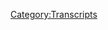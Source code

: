 {{Transcript
    | title         = [[290: April 25-26, 2019]]
    | caption       = [https://knowledgefight.libsyn.com/knowledge-fight-april-25-26-2019 Listen to this episode on Libsyn]
    | episodeNumber = [[290: April 25-26, 2019|290]]
    | length        = 02:17:53
}}

{{MessageBox
    | header     = Warning: Bot Generated Content
    | text       = This transcript was automatically generated by transcription software and likely contains many mistakes and misattributions. Please check the audio for definitive quotes, attribution, and context.
    | image      = N3yvass4myg91.webp
    | imagewidth = 50px
    | id         = warning
}}

{{TranscriptBlock
    | name      = Unknown Speaker
    | timestamp = 00:00:00.000
    | text      = Andy in Kansas, you're on the air, thanks for holding.
}}

{{TranscriptBlock
    | name      = Unknown Speaker
    | timestamp = 00:00:04.000
    | text      = Hello Alex, I'm a first time caller, I'm a huge fan, I love your work.
}}

{{TranscriptBlock
    | name      = Unknown Speaker
    | timestamp = 00:00:07.280
    | text      = I love you.
}}

{{TranscriptBlock
    | name      = Unknown Speaker
    | timestamp = 00:00:07.759
    | text      = Hey everybody, welcome back to Knowledge Fight, I'm Dan.
}}

{{TranscriptBlock
    | name      = Unknown Speaker
    | timestamp = 00:00:10.000
    | text      = I'm Jordan.
}}

{{TranscriptBlock
    | name      = Unknown Speaker
    | timestamp = 00:00:10.480
    | text      = We're a couple dudes, like to sit around,
}}

{{TranscriptBlock
    | name      = Unknown Speaker
    | timestamp = 00:00:12.000
    | text      = drink novelty beverages, and talk a little bit about Alex Jones.
}}

{{TranscriptBlock
    | name      = Unknown Speaker
    | timestamp = 00:00:14.880
    | text      = Oh indeed we are, Dan.
}}

{{TranscriptBlock
    | name      = Unknown Speaker
    | timestamp = 00:00:16.960
    | text      = Jordan.
}}

{{TranscriptBlock
    | name      = Unknown Speaker
    | timestamp = 00:00:17.440
    | text      = Dan!
}}

{{TranscriptBlock
    | name      = Unknown Speaker
    | timestamp = 00:00:17.920
    | text      = Jordan.
}}

{{TranscriptBlock
    | name      = Unknown Speaker
    | timestamp = 00:00:18.559
    | text      = What's your first memory?
}}

{{TranscriptBlock
    | name      = Unknown Speaker
    | timestamp = 00:00:22.480
    | text      = I don't know, I don't, I mean this is a little personal, I don't remember a whole lot of my youth.
}}

{{TranscriptBlock
    | name      = Unknown Speaker
    | timestamp = 00:00:27.600
    | text      = Like I don't, I legitimately don't, I have large gaps in my memory from,
}}

{{TranscriptBlock
    | name      = Unknown Speaker
    | timestamp = 00:00:32.719
    | text      = like a lot of people talk about how they remember things from when they were like four or five and
}}

{{TranscriptBlock
    | name      = Unknown Speaker
    | timestamp = 00:00:36.320
    | text      = stuff like that, I have almost nothing.
}}

{{TranscriptBlock
    | name      = Unknown Speaker
    | timestamp = 00:00:39.359
    | text      = Yeah.
}}

{{TranscriptBlock
    | name      = Unknown Speaker
    | timestamp = 00:00:39.679
    | text      = A lot of my earliest memories are things that have been reconstructed from like
}}

{{TranscriptBlock
    | name      = Unknown Speaker
    | timestamp = 00:00:43.600
    | text      = pictures that my parents have, and so probably one of my earliest memories is I had like a baseball
}}

{{TranscriptBlock
    | name      = Unknown Speaker
    | timestamp = 00:00:48.960
    | text      = cake when we lived in Cambridge, Massachusetts, back when I was real young, under the age of like
}}

{{TranscriptBlock
    | name      = Unknown Speaker
    | timestamp = 00:00:54.640
    | text      = six, but I don't remember it, I remember the picture of it.
}}

{{TranscriptBlock
    | name      = Unknown Speaker
    | timestamp = 00:00:57.840
    | text      = Right.
}}

{{TranscriptBlock
    | name      = Unknown Speaker
    | timestamp = 00:00:58.159
    | text      = You know, there's things like that.
}}

{{TranscriptBlock
    | name      = Unknown Speaker
    | timestamp = 00:01:00.000
    | text      = Yeah, I think that's a completely relatable phenomenon.
}}

{{TranscriptBlock
    | name      = Unknown Speaker
    | timestamp = 00:01:03.119
    | text      = Yeah, I don't know, so it'd be tough for me to think about like what the earliest one is,
}}

{{TranscriptBlock
    | name      = Unknown Speaker
    | timestamp = 00:01:06.719
    | text      = and it's also tough for me to think about any memories right now because I am on almost no
}}

{{TranscriptBlock
    | name      = Unknown Speaker
    | timestamp = 00:01:11.439
    | text      = sleep from drunk people in my new apartment complex keeping me up until four or five in
}}

{{TranscriptBlock
    | name      = Unknown Speaker
    | timestamp = 00:01:16.799
    | text      = the morning with their bullshit.
}}

{{TranscriptBlock
    | name      = Unknown Speaker
    | timestamp = 00:01:18.879
    | text      = Well it was the Chicago holiday, it snowed on the 28th.
}}

{{TranscriptBlock
    | name      = Unknown Speaker
    | timestamp = 00:01:21.680
    | text      = Yeah, that was great.
}}

{{TranscriptBlock
    | name      = Unknown Speaker
    | timestamp = 00:01:22.560
    | text      = I celebrated by getting a bath bomb, because I never used a bath bomb before, and I'd like
}}

{{TranscriptBlock
    | name      = Unknown Speaker
    | timestamp = 00:01:27.519
    | text      = to give you my review on that.
}}

{{TranscriptBlock
    | name      = Unknown Speaker
    | timestamp = 00:01:28.640
    | text      = You've never used a bath bomb before?
}}

{{TranscriptBlock
    | name      = Unknown Speaker
    | timestamp = 00:01:30.079
    | text      = No, I like an Epsom salt, I used to like a bubble bath back in the day, but I never explored
}}

{{TranscriptBlock
    | name      = Unknown Speaker
    | timestamp = 00:01:35.680
    | text      = the bomb world.
}}

{{TranscriptBlock
    | name      = Unknown Speaker
    | timestamp = 00:01:36.719
    | text      = Yeah, how do you feel about the bomb?
}}

{{TranscriptBlock
    | name      = Unknown Speaker
    | timestamp = 00:01:38.480
    | text      = Bad review?
}}

{{TranscriptBlock
    | name      = Unknown Speaker
    | timestamp = 00:01:39.439
    | text      = Well, I mean, it's fine, you know, like a nice lavender scent and what have you is still an
}}

{{TranscriptBlock
    | name      = Unknown Speaker
    | timestamp = 00:01:42.879
    | text      = enjoyable bath, but I expected more.
}}

{{TranscriptBlock
    | name      = Unknown Speaker
    | timestamp = 00:01:45.519
    | text      = It's called a bomb.
}}

{{TranscriptBlock
    | name      = Unknown Speaker
    | timestamp = 00:01:46.319
    | text      = It just sort of fizzed a little bit in the tub.
}}

{{TranscriptBlock
    | name      = Unknown Speaker
    | timestamp = 00:01:51.120
    | text      = I really expected some like, I don't know what I expected, fireworks, something, I don't
}}

{{TranscriptBlock
    | name      = Unknown Speaker
    | timestamp = 00:01:55.200
    | text      = know.
}}

{{TranscriptBlock
    | name      = Unknown Speaker
    | timestamp = 00:01:56.400
    | text      = That's how I celebrate there being snow on the couple days before May in Chicago, which
}}

{{TranscriptBlock
    | name      = Unknown Speaker
    | timestamp = 00:02:02.079
    | text      = is awesome.
}}

{{TranscriptBlock
    | name      = Unknown Speaker
    | timestamp = 00:02:02.719
    | text      = Love it.
}}

{{TranscriptBlock
    | name      = Unknown Speaker
    | timestamp = 00:02:03.280
    | text      = Love you, Chicago.
}}

{{TranscriptBlock
    | name      = Unknown Speaker
    | timestamp = 00:02:04.079
    | text      = Yep, but this is a show where we complain about Chicago weather.
}}

{{TranscriptBlock
    | name      = Unknown Speaker
    | timestamp = 00:02:07.599
    | text      = Indeed.
}}

{{TranscriptBlock
    | name      = Unknown Speaker
    | timestamp = 00:02:08.080
    | text      = And I know a lot about Alex Jones.
}}

{{TranscriptBlock
    | name      = Unknown Speaker
    | timestamp = 00:02:09.199
    | text      = And I only know what you tell me.
}}

{{TranscriptBlock
    | name      = Unknown Speaker
    | timestamp = 00:02:10.879
    | text      = Jordan, today we are back in the present.
}}

{{TranscriptBlock
    | name      = Unknown Speaker
    | timestamp = 00:02:12.960
    | text      = Oh boy.
}}

{{TranscriptBlock
    | name      = Unknown Speaker
    | timestamp = 00:02:13.520
    | text      = We're going to be going over April 25th and 26th.
}}

{{TranscriptBlock
    | name      = Unknown Speaker
    | timestamp = 00:02:16.159
    | text      = Not a huge fan of the present right now.
}}

{{TranscriptBlock
    | name      = Unknown Speaker
    | timestamp = 00:02:17.520
    | text      = No, it stinks.
}}

{{TranscriptBlock
    | name      = Unknown Speaker
    | timestamp = 00:02:18.400
    | text      = Alex has just gotten back from going to Bullhorn in Washington, DC, yelling at the Capitol
}}

{{TranscriptBlock
    | name      = Unknown Speaker
    | timestamp = 00:02:24.240
    | text      = building to let him back on Twitter.
}}

{{TranscriptBlock
    | name      = Unknown Speaker
    | timestamp = 00:02:25.680
    | text      = Because he's an adult.
}}

{{TranscriptBlock
    | name      = Unknown Speaker
    | timestamp = 00:02:26.719
    | text      = Absolutely.
}}

{{TranscriptBlock
    | name      = Unknown Speaker
    | timestamp = 00:02:27.439
    | text      = And we will get to how that goes so horribly wrong.
}}

{{TranscriptBlock
    | name      = Unknown Speaker
    | timestamp = 00:02:31.520
    | text      = OK.
}}

{{TranscriptBlock
    | name      = Unknown Speaker
    | timestamp = 00:02:32.000
    | text      = But before we do that, something that is so horribly right.
}}

{{TranscriptBlock
    | name      = Unknown Speaker
    | timestamp = 00:02:36.240
    | text      = That is thanking people who make this show possible, who are supporting the show.
}}

{{TranscriptBlock
    | name      = Unknown Speaker
    | timestamp = 00:02:40.319
    | text      = First of all, Anthony, thank you so much.
}}

{{TranscriptBlock
    | name      = Unknown Speaker
    | timestamp = 00:02:42.240
    | text      = You are now a policy wonk.
}}

{{TranscriptBlock
    | name      = Unknown Speaker
    | timestamp = 00:02:43.759
    | text      = I'm a policy wonk.
}}

{{TranscriptBlock
    | name      = Unknown Speaker
    | timestamp = 00:02:44.879
    | text      = Thank you, Anthony.
}}

{{TranscriptBlock
    | name      = Unknown Speaker
    | timestamp = 00:02:45.439
    | text      = Thank you very much, Anthony.
}}

{{TranscriptBlock
    | name      = Unknown Speaker
    | timestamp = 00:02:46.479
    | text      = Thank you very much, Anthony.
}}

{{TranscriptBlock
    | name      = Unknown Speaker
    | timestamp = 00:02:48.479
    | text      = Vanessa, thank you so much.
}}

{{TranscriptBlock
    | name      = Unknown Speaker
    | timestamp = 00:02:49.199
    | text      = You are now a policy wonk.
}}

{{TranscriptBlock
    | name      = Unknown Speaker
    | timestamp = 00:02:50.879
    | text      = I'm a policy wonk.
}}

{{TranscriptBlock
    | name      = Unknown Speaker
    | timestamp = 00:02:51.919
    | text      = Thank you, Vanessa.
}}

{{TranscriptBlock
    | name      = Unknown Speaker
    | timestamp = 00:02:52.400
    | text      = Thanks, Vanessa.
}}

{{TranscriptBlock
    | name      = Unknown Speaker
    | timestamp = 00:02:53.280
    | text      = Next, Daniel, thank you so much.
}}

{{TranscriptBlock
    | name      = Unknown Speaker
    | timestamp = 00:02:55.120
    | text      = You are now a policy wonk.
}}

{{TranscriptBlock
    | name      = Unknown Speaker
    | timestamp = 00:02:56.639
    | text      = I'm a policy wonk.
}}

{{TranscriptBlock
    | name      = Unknown Speaker
    | timestamp = 00:02:57.680
    | text      = Thank you, Daniel.
}}

{{TranscriptBlock
    | name      = Unknown Speaker
    | timestamp = 00:03:02.240
    | text      = Don't like how imitatable my rhythm is.
}}

{{TranscriptBlock
    | name      = Unknown Speaker
    | timestamp = 00:03:05.120
    | text      = No, I mean, we just have so many Daniels now that I can just hear it and my music of it.
}}

{{TranscriptBlock
    | name      = Unknown Speaker
    | timestamp = 00:03:10.319
    | text      = I've got to become less predictable with my speech patterns.
}}

{{TranscriptBlock
    | name      = Unknown Speaker
    | timestamp = 00:03:13.199
    | text      = Next, someone who took their donation elevated it up a little bit.
}}

{{TranscriptBlock
    | name      = Unknown Speaker
    | timestamp = 00:03:18.639
    | text      = We appreciate it very much.
}}

{{TranscriptBlock
    | name      = Unknown Speaker
    | timestamp = 00:03:19.680
    | text      = So, Ozma, thank you so much.
}}

{{TranscriptBlock
    | name      = Unknown Speaker
    | timestamp = 00:03:21.280
    | text      = You are now a globalist.
}}

{{TranscriptBlock
    | name      = Unknown Speaker
    | timestamp = 00:03:23.360
    | text      = I'm a policy wonk.
}}

{{TranscriptBlock
    | name      = Unknown Speaker
    | timestamp = 00:03:24.560
    | text      = Four stars.
}}

{{TranscriptBlock
    | name      = Unknown Speaker
    | timestamp = 00:03:25.360
    | text      = Go home to your mother and tell her you're brilliant.
}}

{{TranscriptBlock
    | name      = Unknown Speaker
    | timestamp = 00:03:27.360
    | text      = Someone, someone sodomite sent me a bucket of poop.
}}

{{TranscriptBlock
    | name      = Unknown Speaker
    | timestamp = 00:03:30.000
    | text      = Daddy shark.
}}

{{TranscriptBlock
    | name      = Unknown Speaker
    | timestamp = 00:03:32.560
    | text      = Thank you so much, Ozma.
}}

{{TranscriptBlock
    | name      = Unknown Speaker
    | timestamp = 00:03:33.680
    | text      = Thank you, Ozma.
}}

{{TranscriptBlock
    | name      = Unknown Speaker
    | timestamp = 00:03:34.719
    | text      = Next, and finally, I'd like to say thank you to somebody who donated on an elevated level.
}}

{{TranscriptBlock
    | name      = Unknown Speaker
    | timestamp = 00:03:38.879
    | text      = We appreciate it very much.
}}

{{TranscriptBlock
    | name      = Unknown Speaker
    | timestamp = 00:03:40.000
    | text      = So, Metta, M-E-T-T-A, thank you so much.
}}

{{TranscriptBlock
    | name      = Unknown Speaker
    | timestamp = 00:03:43.360
    | text      = You are now a technocrat.
}}

{{TranscriptBlock
    | name      = Unknown Speaker
    | timestamp = 00:03:45.360
    | text      = I'm a policy wonk.
}}

{{TranscriptBlock
    | name      = Unknown Speaker
    | timestamp = 00:03:46.560
    | text      = Four stars.
}}

{{TranscriptBlock
    | name      = Unknown Speaker
    | timestamp = 00:03:47.360
    | text      = Go home to your mother and tell her you're brilliant.
}}

{{TranscriptBlock
    | name      = Unknown Speaker
    | timestamp = 00:03:49.360
    | text      = Someone, someone sodomite sent me a bucket of poop.
}}

{{TranscriptBlock
    | name      = Unknown Speaker
    | timestamp = 00:03:52.000
    | text      = Daddy shark.
}}

{{TranscriptBlock
    | name      = Unknown Speaker
    | timestamp = 00:03:54.479
    | text      = Jar Jar Binks has a Caribbean black accent.
}}

{{TranscriptBlock
    | name      = Unknown Speaker
    | timestamp = 00:03:58.800
    | text      = He's a loser.
}}

{{TranscriptBlock
    | name      = Unknown Speaker
    | timestamp = 00:04:00.000
    | text      = Little, little titty baby.
}}

{{TranscriptBlock
    | name      = Unknown Speaker
    | timestamp = 00:04:01.840
    | text      = I don't want to hate black people.
}}

{{TranscriptBlock
    | name      = Unknown Speaker
    | timestamp = 00:04:03.520
    | text      = I renounce Jesus Christ.
}}

{{TranscriptBlock
    | name      = Unknown Speaker
    | timestamp = 00:04:05.360
    | text      = Thank you so much, Metta.
}}

{{TranscriptBlock
    | name      = Unknown Speaker
    | timestamp = 00:04:06.319
    | text      = Thank you very much, Ron Artest.
}}

{{TranscriptBlock
    | name      = Unknown Speaker
    | timestamp = 00:04:08.240
    | text      = Oh, Metta World Peace?
}}

{{TranscriptBlock
    | name      = Unknown Speaker
    | timestamp = 00:04:10.080
    | text      = Yeah, I think it was him, right?
}}

{{TranscriptBlock
    | name      = Unknown Speaker
    | timestamp = 00:04:11.120
    | text      = No, it's not.
}}

{{TranscriptBlock
    | name      = Unknown Speaker
    | timestamp = 00:04:11.680
    | text      = No, it's probably not him.
}}

{{TranscriptBlock
    | name      = Unknown Speaker
    | timestamp = 00:04:12.639
    | text      = Uh, no.
}}

{{TranscriptBlock
    | name      = Unknown Speaker
    | timestamp = 00:04:13.439
    | text      = But if you are out there listening, Ron Artest, please feel free to support the show.
}}

{{TranscriptBlock
    | name      = Unknown Speaker
    | timestamp = 00:04:18.879
    | text      = You can do that by going to our website, knowledgefight.com,
}}

{{TranscriptBlock
    | name      = Unknown Speaker
    | timestamp = 00:04:21.680
    | text      = clicking the button that says support the show.
}}

{{TranscriptBlock
    | name      = Unknown Speaker
    | timestamp = 00:04:23.360
    | text      = You can do that if you're not Ron Artest as well.
}}

{{TranscriptBlock
    | name      = Unknown Speaker
    | timestamp = 00:04:25.360
    | text      = I hope so.
}}

{{TranscriptBlock
    | name      = Unknown Speaker
    | timestamp = 00:04:26.000
    | text      = We would appreciate it.
}}

{{TranscriptBlock
    | name      = Unknown Speaker
    | timestamp = 00:04:27.120
    | text      = So, Jordan, today, like I said, 25th, 26th, what up?
}}

{{TranscriptBlock
    | name      = Unknown Speaker
    | timestamp = 00:04:31.920
    | text      = Crazy stuff.
}}

{{TranscriptBlock
    | name      = Unknown Speaker
    | timestamp = 00:04:34.079
    | text      = This is gonna be, this is gonna be bad.
}}

{{TranscriptBlock
    | name      = Unknown Speaker
    | timestamp = 00:04:37.120
    | text      = So let's at least enjoy a little bit of fun here at the beginning,
}}

{{TranscriptBlock
    | name      = Unknown Speaker
    | timestamp = 00:04:40.720
    | text      = uh, with this out of context drop.
}}

{{TranscriptBlock
    | name      = Unknown Speaker
    | timestamp = 00:04:42.240
    | text      = A big new sale is, we've never done this before,
}}

{{TranscriptBlock
    | name      = Unknown Speaker
    | timestamp = 00:04:46.319
    | text      = a hundred percent off Knockout the Great Sleep Aid.
}}

{{TranscriptBlock
    | name      = Unknown Speaker
    | timestamp = 00:04:49.519
    | text      = That's not a sale.
}}

{{TranscriptBlock
    | name      = Unknown Speaker
    | timestamp = 00:04:50.480
    | text      = What?
}}

{{TranscriptBlock
    | name      = Unknown Speaker
    | timestamp = 00:04:50.879
    | text      = Wait, what?
}}

{{TranscriptBlock
    | name      = Unknown Speaker
    | timestamp = 00:04:51.600
    | text      = A hundred percent off?
}}

{{TranscriptBlock
    | name      = Unknown Speaker
    | timestamp = 00:04:53.759
    | text      = That should give you some sense of where things are at.
}}

{{TranscriptBlock
    | name      = Unknown Speaker
    | timestamp = 00:04:55.839
    | text      = What, do they throw it at you out of a moving car?
}}

{{TranscriptBlock
    | name      = Unknown Speaker
    | timestamp = 00:04:58.560
    | text      = You have to buy a bottle of like, uh, Brain Force or whatever,
}}

{{TranscriptBlock
    | name      = Unknown Speaker
    | timestamp = 00:05:01.680
    | text      = and you get a bottle of Knockout for free.
}}

{{TranscriptBlock
    | name      = Unknown Speaker
    | timestamp = 00:05:04.160
    | text      = But why did he say 100% off?
}}

{{TranscriptBlock
    | name      = Unknown Speaker
    | timestamp = 00:05:06.879
    | text      = Right.
}}

{{TranscriptBlock
    | name      = Unknown Speaker
    | timestamp = 00:05:08.000
    | text      = Isn't that like a buy one, get one free sale?
}}

{{TranscriptBlock
    | name      = Unknown Speaker
    | timestamp = 00:05:10.480
    | text      = Yeah, kind of.
}}

{{TranscriptBlock
    | name      = Unknown Speaker
    | timestamp = 00:05:11.839
    | text      = The framing of it is really bad.
}}

{{TranscriptBlock
    | name      = Unknown Speaker
    | timestamp = 00:05:14.240
    | text      = Yeah.
}}

{{TranscriptBlock
    | name      = Unknown Speaker
    | timestamp = 00:05:14.560
    | text      = It makes, it stinks of desperation.
}}

{{TranscriptBlock
    | name      = Unknown Speaker
    | timestamp = 00:05:17.680
    | text      = A hundred percent off.
}}

{{TranscriptBlock
    | name      = Unknown Speaker
    | timestamp = 00:05:19.040
    | text      = A hundred percent off.
}}

{{TranscriptBlock
    | name      = Unknown Speaker
    | timestamp = 00:05:19.920
    | text      = And I'm presenting this as our new sale.
}}

{{TranscriptBlock
    | name      = Unknown Speaker
    | timestamp = 00:05:22.959
    | text      = Good, good stuff.
}}

{{TranscriptBlock
    | name      = Unknown Speaker
    | timestamp = 00:05:24.240
    | text      = Our new sale is we need to get rid of this shit,
}}

{{TranscriptBlock
    | name      = Unknown Speaker
    | timestamp = 00:05:26.240
    | text      = so we're starting to fire it out of a cannon.
}}

{{TranscriptBlock
    | name      = Unknown Speaker
    | timestamp = 00:05:28.240
    | text      = That should give you a little bit of a sense of what's going on with Alex's business model.
}}

{{TranscriptBlock
    | name      = Unknown Speaker
    | timestamp = 00:05:33.680
    | text      = He talks about how the money stream is not doing great.
}}

{{TranscriptBlock
    | name      = Unknown Speaker
    | timestamp = 00:05:35.920
    | text      = Not doing great, huh?
}}

{{TranscriptBlock
    | name      = Unknown Speaker
    | timestamp = 00:05:36.800
    | text      = No.
}}

{{TranscriptBlock
    | name      = Unknown Speaker
    | timestamp = 00:05:37.120
    | text      = We're taking over the world.
}}

{{TranscriptBlock
    | name      = Unknown Speaker
    | timestamp = 00:05:38.639
    | text      = Of course.
}}

{{TranscriptBlock
    | name      = Unknown Speaker
    | timestamp = 00:05:39.040
    | text      = But the money is not good.
}}

{{TranscriptBlock
    | name      = Unknown Speaker
    | timestamp = 00:05:40.240
    | text      = The money is too tight to mention.
}}

{{TranscriptBlock
    | name      = Unknown Speaker
    | timestamp = 00:05:41.920
    | text      = You know what?
}}

{{TranscriptBlock
    | name      = Unknown Speaker
    | timestamp = 00:05:42.399
    | text      = What you really need to take over the world is a can-do attitude,
}}

{{TranscriptBlock
    | name      = Unknown Speaker
    | timestamp = 00:05:45.519
    | text      = not a multi-million dollar business, Dan.
}}

{{TranscriptBlock
    | name      = Unknown Speaker
    | timestamp = 00:05:47.839
    | text      = Yeah, yeah.
}}

{{TranscriptBlock
    | name      = Unknown Speaker
    | timestamp = 00:05:49.439
    | text      = And so we begin on the 25th,
}}

{{TranscriptBlock
    | name      = Unknown Speaker
    | timestamp = 00:05:53.279
    | text      = and Alex is talking about what happened while he was in DC.
}}

{{TranscriptBlock
    | name      = Unknown Speaker
    | timestamp = 00:05:58.959
    | text      = And he had a little bit of a run-in with a guest of his,
}}

{{TranscriptBlock
    | name      = Unknown Speaker
    | timestamp = 00:06:02.720
    | text      = who he got to have an impromptu, totally, absolutely authentic and normal,
}}

{{TranscriptBlock
    | name      = Unknown Speaker
    | timestamp = 00:06:09.839
    | text      = not set up interview with.
}}

{{TranscriptBlock
    | name      = Unknown Speaker
    | timestamp = 00:06:11.600
    | text      = Oh, that's nice.
}}

{{TranscriptBlock
    | name      = Unknown Speaker
    | timestamp = 00:06:12.480
    | text      = By the way, he wasn't the Soros connected guy,
}}

{{TranscriptBlock
    | name      = Unknown Speaker
    | timestamp = 00:06:14.800
    | text      = even though he knows Soros's son and did some trading with him on Wall Street
}}

{{TranscriptBlock
    | name      = Unknown Speaker
    | timestamp = 00:06:18.639
    | text      = that offered me the Bitcoin to join the dark side.
}}

{{TranscriptBlock
    | name      = Unknown Speaker
    | timestamp = 00:06:22.959
    | text      = But he got the heat for it when I mentioned that.
}}

{{TranscriptBlock
    | name      = Unknown Speaker
    | timestamp = 00:06:27.279
    | text      = But that's a separate time he offered me 150 million in Bitcoin
}}

{{TranscriptBlock
    | name      = Unknown Speaker
    | timestamp = 00:06:30.720
    | text      = back when it was worth a dollar apiece when it first came out.
}}

{{TranscriptBlock
    | name      = Unknown Speaker
    | timestamp = 00:06:33.519
    | text      = He's talking about Max Keiser.
}}

{{TranscriptBlock
    | name      = Unknown Speaker
    | timestamp = 00:06:35.519
    | text      = He ran into Max Keiser at the Trump Hotel.
}}

{{TranscriptBlock
    | name      = Unknown Speaker
    | timestamp = 00:06:40.959
    | text      = He ran into Max Keiser.
}}

{{TranscriptBlock
    | name      = Unknown Speaker
    | timestamp = 00:06:42.800
    | text      = They were both drinking some Stella Artois at the Trump Hotel.
}}

{{TranscriptBlock
    | name      = Unknown Speaker
    | timestamp = 00:06:47.199
    | text      = What was Max Keiser there for, nominally otherwise?
}}

{{TranscriptBlock
    | name      = Unknown Speaker
    | timestamp = 00:06:50.399
    | text      = I don't know.
}}

{{TranscriptBlock
    | name      = Unknown Speaker
    | timestamp = 00:06:50.800
    | text      = I mean, he's a journalist.
}}

{{TranscriptBlock
    | name      = Unknown Speaker
    | timestamp = 00:06:52.160
    | text      = He works for RT.
}}

{{TranscriptBlock
    | name      = Unknown Speaker
    | timestamp = 00:06:53.199
    | text      = I mean, he has a show on RT.
}}

{{TranscriptBlock
    | name      = Unknown Speaker
    | timestamp = 00:06:56.319
    | text      = He's a man about town.
}}

{{TranscriptBlock
    | name      = Unknown Speaker
    | timestamp = 00:06:57.600
    | text      = I think he might have some connections in media and stuff like that.
}}

{{TranscriptBlock
    | name      = Unknown Speaker
    | timestamp = 00:07:01.519
    | text      = Really?
}}

{{TranscriptBlock
    | name      = Unknown Speaker
    | timestamp = 00:07:02.000
    | text      = Yeah.
}}

{{TranscriptBlock
    | name      = Unknown Speaker
    | timestamp = 00:07:02.160
    | text      = I mean, I don't think of Alex's guests,
}}

{{TranscriptBlock
    | name      = Unknown Speaker
    | timestamp = 00:07:05.279
    | text      = he's one that actually probably has more of a career than a lot of these other dicks.
}}

{{TranscriptBlock
    | name      = Unknown Speaker
    | timestamp = 00:07:09.199
    | text      = Yeah, I have a hard time.
}}

{{TranscriptBlock
    | name      = Unknown Speaker
    | timestamp = 00:07:10.319
    | text      = Anytime we talk about that, every time you tell me he's a journalist and he has his own show
}}

{{TranscriptBlock
    | name      = Unknown Speaker
    | timestamp = 00:07:16.240
    | text      = and I'm like, a guy who's tried to sell me on Max coin can't actually have a job.
}}

{{TranscriptBlock
    | name      = Unknown Speaker
    | timestamp = 00:07:22.399
    | text      = That can't be a thing.
}}

{{TranscriptBlock
    | name      = Unknown Speaker
    | timestamp = 00:07:23.920
    | text      = He's got Max coin.
}}

{{TranscriptBlock
    | name      = Unknown Speaker
    | timestamp = 00:07:24.959
    | text      = But if you were super into Bitcoin when it was pretty profitable and you made a
}}

{{TranscriptBlock
    | name      = Unknown Speaker
    | timestamp = 00:07:29.680
    | text      = good amount of money off it, I don't think it would be that weird
}}

{{TranscriptBlock
    | name      = Unknown Speaker
    | timestamp = 00:07:33.199
    | text      = that you might want to fuck around and start your own coin.
}}

{{TranscriptBlock
    | name      = Unknown Speaker
    | timestamp = 00:07:36.240
    | text      = Even if it's not something you think is going to make you your nest egg or whatever,
}}

{{TranscriptBlock
    | name      = Unknown Speaker
    | timestamp = 00:07:42.319
    | text      = it could be fun.
}}

{{TranscriptBlock
    | name      = Unknown Speaker
    | timestamp = 00:07:44.720
    | text      = Okay, that'd be great.
}}

{{TranscriptBlock
    | name      = Unknown Speaker
    | timestamp = 00:07:46.560
    | text      = If Max went on there and he was like, buy some Max coin,
}}

{{TranscriptBlock
    | name      = Unknown Speaker
    | timestamp = 00:07:49.040
    | text      = because it's hilarious, then I'm fine with that.
}}

{{TranscriptBlock
    | name      = Unknown Speaker
    | timestamp = 00:07:51.199
    | text      = I'm not sure that he sells Max coin as hard as we do.
}}

{{TranscriptBlock
    | name      = Unknown Speaker
    | timestamp = 00:07:54.240
    | text      = Okay.
}}

{{TranscriptBlock
    | name      = Unknown Speaker
    | timestamp = 00:07:54.720
    | text      = Or we pretend he does.
}}

{{TranscriptBlock
    | name      = Unknown Speaker
    | timestamp = 00:07:56.079
    | text      = Okay.
}}

{{TranscriptBlock
    | name      = Unknown Speaker
    | timestamp = 00:07:56.720
    | text      = I think we, as a joke, talk about it probably more than he does.
}}

{{TranscriptBlock
    | name      = Unknown Speaker
    | timestamp = 00:08:01.920
    | text      = Okay.
}}

{{TranscriptBlock
    | name      = Unknown Speaker
    | timestamp = 00:08:02.319
    | text      = Still not worth much.
}}

{{TranscriptBlock
    | name      = Unknown Speaker
    | timestamp = 00:08:03.439
    | text      = Okay.
}}

{{TranscriptBlock
    | name      = Unknown Speaker
    | timestamp = 00:08:03.839
    | text      = So over the course of just the time we've been paying attention to him,
}}

{{TranscriptBlock
    | name      = Unknown Speaker
    | timestamp = 00:08:07.120
    | text      = Alex has told a lot of different stories about how the globalists have tried to get him to
}}

{{TranscriptBlock
    | name      = Unknown Speaker
    | timestamp = 00:08:10.480
    | text      = come over to their side.
}}

{{TranscriptBlock
    | name      = Unknown Speaker
    | timestamp = 00:08:12.160
    | text      = He said that Fox News executives have offered him million dollar contracts.
}}

{{TranscriptBlock
    | name      = Unknown Speaker
    | timestamp = 00:08:16.399
    | text      = He said that vaguely described people have offered him tens of million dollars to turn
}}

{{TranscriptBlock
    | name      = Unknown Speaker
    | timestamp = 00:08:20.160
    | text      = on the Republic and all the noble patriots that he represents.
}}

{{TranscriptBlock
    | name      = Unknown Speaker
    | timestamp = 00:08:23.600
    | text      = When he was super fucked up doing that Reddit ask me anything session,
}}

{{TranscriptBlock
    | name      = Unknown Speaker
    | timestamp = 00:08:26.720
    | text      = he also seemed to accidentally admit that none of that actually even happened.
}}

{{TranscriptBlock
    | name      = Unknown Speaker
    | timestamp = 00:08:30.639
    | text      = When he responded to a question about being offered tons of money by the globalists,
}}

{{TranscriptBlock
    | name      = Unknown Speaker
    | timestamp = 00:08:34.399
    | text      = by saying it never happened.
}}

{{TranscriptBlock
    | name      = Unknown Speaker
    | timestamp = 00:08:36.480
    | text      = The new version we're seeing presented today is that a Soros connected person,
}}

{{TranscriptBlock
    | name      = Unknown Speaker
    | timestamp = 00:08:40.559
    | text      = who's definitely not Max Kaiser, offered him millions in Bitcoin
}}

{{TranscriptBlock
    | name      = Unknown Speaker
    | timestamp = 00:08:44.399
    | text      = as the fabled payoff for him to sell out.
}}

{{TranscriptBlock
    | name      = Unknown Speaker
    | timestamp = 00:08:47.039
    | text      = 150 million in Bitcoin.
}}

{{TranscriptBlock
    | name      = Unknown Speaker
    | timestamp = 00:08:49.200
    | text      = Something like that.
}}

{{TranscriptBlock
    | name      = Unknown Speaker
    | timestamp = 00:08:49.919
    | text      = Okay.
}}

{{TranscriptBlock
    | name      = Unknown Speaker
    | timestamp = 00:08:50.240
    | text      = There's tons-
}}

{{TranscriptBlock
    | name      = Unknown Speaker
    | timestamp = 00:08:50.799
    | text      = When it was worth a dollar.
}}

{{TranscriptBlock
    | name      = Unknown Speaker
    | timestamp = 00:08:51.759
    | text      = So 150 million Bitcoin.
}}

{{TranscriptBlock
    | name      = Unknown Speaker
    | timestamp = 00:08:53.679
    | text      = Well, that's impossible.
}}

{{TranscriptBlock
    | name      = Unknown Speaker
    | timestamp = 00:08:54.879
    | text      = Right.
}}

{{TranscriptBlock
    | name      = Unknown Speaker
    | timestamp = 00:08:55.120
    | text      = There's tons of problems with this story.
}}

{{TranscriptBlock
    | name      = Unknown Speaker
    | timestamp = 00:08:57.440
    | text      = For one, Bitcoin didn't exist until January 2009.
}}

{{TranscriptBlock
    | name      = Unknown Speaker
    | timestamp = 00:09:00.399
    | text      = And his stories of attempts to buy him out by the globalists, all these stories,
}}

{{TranscriptBlock
    | name      = Unknown Speaker
    | timestamp = 00:09:04.080
    | text      = they predate that, both in terms of when he told the stories,
}}

{{TranscriptBlock
    | name      = Unknown Speaker
    | timestamp = 00:09:07.519
    | text      = and in terms of when the stories he's telling are set.
}}

{{TranscriptBlock
    | name      = Unknown Speaker
    | timestamp = 00:09:10.879
    | text      = Like, so when he would tell the story in the present day,
}}

{{TranscriptBlock
    | name      = Unknown Speaker
    | timestamp = 00:09:12.960
    | text      = these stories were set before January 2009, before Bitcoin even existed.
}}

{{TranscriptBlock
    | name      = Unknown Speaker
    | timestamp = 00:09:17.759
    | text      = Yeah, he was telling post Y2K stories in 1998.
}}

{{TranscriptBlock
    | name      = Unknown Speaker
    | timestamp = 00:09:20.799
    | text      = Mm-hmm.
}}

{{TranscriptBlock
    | name      = Unknown Speaker
    | timestamp = 00:09:21.679
    | text      = It took a year after that point in January 2009, when Bitcoin was introduced,
}}

{{TranscriptBlock
    | name      = Unknown Speaker
    | timestamp = 00:09:26.240
    | text      = for any recorded commercial transactions to happen with Bitcoin,
}}

{{TranscriptBlock
    | name      = Unknown Speaker
    | timestamp = 00:09:29.679
    | text      = when some dude bought two Papa John's pizzas for 10,000 Bitcoins,
}}

{{TranscriptBlock
    | name      = Unknown Speaker
    | timestamp = 00:09:33.759
    | text      = which would be worth approximately $40 million today.
}}

{{TranscriptBlock
    | name      = Unknown Speaker
    | timestamp = 00:09:37.039
    | text      = Crazy.
}}

{{TranscriptBlock
    | name      = Unknown Speaker
    | timestamp = 00:09:37.440
    | text      = Fun.
}}

{{TranscriptBlock
    | name      = Unknown Speaker
    | timestamp = 00:09:37.759
    | text      = Yeah.
}}

{{TranscriptBlock
    | name      = Unknown Speaker
    | timestamp = 00:09:38.080
    | text      = Fun.
}}

{{TranscriptBlock
    | name      = Unknown Speaker
    | timestamp = 00:09:38.639
    | text      = It wouldn't be until July 2010 that Bitcoin would have a value over a penny.
}}

{{TranscriptBlock
    | name      = Unknown Speaker
    | timestamp = 00:09:42.960
    | text      = And it wasn't until April 2011 that Bitcoin broke the one-to-one value ratio with the dollar,
}}

{{TranscriptBlock
    | name      = Unknown Speaker
    | timestamp = 00:09:48.320
    | text      = at which point it began fluctuating wildly.
}}

{{TranscriptBlock
    | name      = Unknown Speaker
    | timestamp = 00:09:50.960
    | text      = Probably because it was a completely unregulated currency
}}

{{TranscriptBlock
    | name      = Unknown Speaker
    | timestamp = 00:09:53.759
    | text      = that was ripe for the picking of really shady scam artists.
}}

{{TranscriptBlock
    | name      = Unknown Speaker
    | timestamp = 00:09:56.080
    | text      = Yeah.
}}

{{TranscriptBlock
    | name      = Unknown Speaker
    | timestamp = 00:09:57.039
    | text      = There's a maximum of 21 million Bitcoins that can ever exist in circulation.
}}

{{TranscriptBlock
    | name      = Unknown Speaker
    | timestamp = 00:10:01.519
    | text      = That's an essential piece of the system and how it works.
}}

{{TranscriptBlock
    | name      = Unknown Speaker
    | timestamp = 00:10:04.559
    | text      = Globalists could have offered Alex all the Bitcoin that could ever exist in late 2010,
}}

{{TranscriptBlock
    | name      = Unknown Speaker
    | timestamp = 00:10:09.759
    | text      = and it would still only be worth $2 million, an amount Alex would be an idiot to accept.
}}

{{TranscriptBlock
    | name      = Unknown Speaker
    | timestamp = 00:10:14.960
    | text      = Even if they offered him every single Bitcoin at the point when Bitcoin is worth a dollar each,
}}

{{TranscriptBlock
    | name      = Unknown Speaker
    | timestamp = 00:10:19.120
    | text      = that would only be $21 million, which Alex, by his own, like,
}}

{{TranscriptBlock
    | name      = Unknown Speaker
    | timestamp = 00:10:23.200
    | text      = how much money I make and what it takes to run this operation,
}}

{{TranscriptBlock
    | name      = Unknown Speaker
    | timestamp = 00:10:26.159
    | text      = that he would run out of that money so fucking fast.
}}

{{TranscriptBlock
    | name      = Unknown Speaker
    | timestamp = 00:10:28.639
    | text      = It's a pittance.
}}

{{TranscriptBlock
    | name      = Unknown Speaker
    | timestamp = 00:10:29.279
    | text      = And if he got all of the Bitcoin in existence, they would instantly become worth nothing.
}}

{{TranscriptBlock
    | name      = Unknown Speaker
    | timestamp = 00:10:33.679
    | text      = Yeah.
}}

{{TranscriptBlock
    | name      = Unknown Speaker
    | timestamp = 00:10:34.480
    | text      = That's how I hate Bitcoin.
}}

{{TranscriptBlock
    | name      = Unknown Speaker
    | timestamp = 00:10:37.600
    | text      = I hate Bitcoin because every time I hear more and more about it,
}}

{{TranscriptBlock
    | name      = Unknown Speaker
    | timestamp = 00:10:41.039
    | text      = like the mining of Bitcoin or the fact that I didn't know that there could only ever be 21
}}

{{TranscriptBlock
    | name      = Unknown Speaker
    | timestamp = 00:10:45.919
    | text      = million Bitcoin.
}}

{{TranscriptBlock
    | name      = Unknown Speaker
    | timestamp = 00:10:46.879
    | text      = That's part of what makes it valuable.
}}

{{TranscriptBlock
    | name      = Unknown Speaker
    | timestamp = 00:10:48.320
    | text      = There's only like $17 million in circulation right now or something like that.
}}

{{TranscriptBlock
    | name      = Unknown Speaker
    | timestamp = 00:10:51.120
    | text      = Right.
}}

{{TranscriptBlock
    | name      = Unknown Speaker
    | timestamp = 00:10:51.360
    | text      = See, now, every time somebody tells me stuff like that, I'm like, is money even real?
}}

{{TranscriptBlock
    | name      = Unknown Speaker
    | timestamp = 00:10:55.840
    | text      = Why not just write things on napkins?
}}

{{TranscriptBlock
    | name      = Unknown Speaker
    | timestamp = 00:10:57.919
    | text      = I don't know what it means.
}}

{{TranscriptBlock
    | name      = Unknown Speaker
    | timestamp = 00:10:58.559
    | text      = But that's one of these people's chief complaints about the idea of, like, fiat currencies.
}}

{{TranscriptBlock
    | name      = Unknown Speaker
    | timestamp = 00:11:02.320
    | text      = You just print more of them.
}}

{{TranscriptBlock
    | name      = Unknown Speaker
    | timestamp = 00:11:03.519
    | text      = Yeah.
}}

{{TranscriptBlock
    | name      = Unknown Speaker
    | timestamp = 00:11:03.919
    | text      = It's not like how gold has a finite amount, theoretically, in the universe.
}}

{{TranscriptBlock
    | name      = Unknown Speaker
    | timestamp = 00:11:08.480
    | text      = Same thing with Bitcoin, there's a finite amount of them, which guarantees that they
}}

{{TranscriptBlock
    | name      = Unknown Speaker
    | timestamp = 00:11:13.279
    | text      = will always have some value.
}}

{{TranscriptBlock
    | name      = Unknown Speaker
    | timestamp = 00:11:14.879
    | text      = Right.
}}

{{TranscriptBlock
    | name      = Unknown Speaker
    | timestamp = 00:11:15.120
    | text      = Or whatever.
}}

{{TranscriptBlock
    | name      = Unknown Speaker
    | timestamp = 00:11:15.679
    | text      = That's fun.
}}

{{TranscriptBlock
    | name      = Unknown Speaker
    | timestamp = 00:11:16.720
    | text      = I guess.
}}

{{TranscriptBlock
    | name      = Unknown Speaker
    | timestamp = 00:11:17.279
    | text      = I don't know what it means.
}}

{{TranscriptBlock
    | name      = Unknown Speaker
    | timestamp = 00:11:19.600
    | text      = I have a sense of what it means.
}}

{{TranscriptBlock
    | name      = Unknown Speaker
    | timestamp = 00:11:21.200
    | text      = Yeah.
}}

{{TranscriptBlock
    | name      = Unknown Speaker
    | timestamp = 00:11:21.759
    | text      = So here's what's actually going on here.
}}

{{TranscriptBlock
    | name      = Unknown Speaker
    | timestamp = 00:11:24.240
    | text      = Alex recently ran into Max Keiser while drinking at the Trump Hotel in D.C., where he mentioned
}}

{{TranscriptBlock
    | name      = Unknown Speaker
    | timestamp = 00:11:29.759
    | text      = that he had offered Alex 10,000 Bitcoins sometime back in the past and that Alex, had he have
}}

{{TranscriptBlock
    | name      = Unknown Speaker
    | timestamp = 00:11:36.559
    | text      = kept them, it would be worth $50 million today.
}}

{{TranscriptBlock
    | name      = Unknown Speaker
    | timestamp = 00:11:39.919
    | text      = And so Alex's response to that is saying, like, I turned down $50 million, something
}}

{{TranscriptBlock
    | name      = Unknown Speaker
    | timestamp = 00:11:44.799
    | text      = like that.
}}

{{TranscriptBlock
    | name      = Unknown Speaker
    | timestamp = 00:11:45.600
    | text      = Alex knows that this makes him look stupid for not taking them.
}}

{{TranscriptBlock
    | name      = Unknown Speaker
    | timestamp = 00:11:48.799
    | text      = So he needs to create a reason for him to have not, or for him to have been skeptical
}}

{{TranscriptBlock
    | name      = Unknown Speaker
    | timestamp = 00:11:52.879
    | text      = about Bitcoin.
}}

{{TranscriptBlock
    | name      = Unknown Speaker
    | timestamp = 00:11:53.759
    | text      = And what better way than to associate the cryptocurrency with an attempted globalist
}}

{{TranscriptBlock
    | name      = Unknown Speaker
    | timestamp = 00:11:57.600
    | text      = payoff?
}}

{{TranscriptBlock
    | name      = Unknown Speaker
    | timestamp = 00:11:58.720
    | text      = Alex is a bimetallic, hard currency guy from way back.
}}

{{TranscriptBlock
    | name      = Unknown Speaker
    | timestamp = 00:12:03.039
    | text      = His show legitimately only exists today because of the investment of Ted Anderson and Midas
}}

{{TranscriptBlock
    | name      = Unknown Speaker
    | timestamp = 00:12:07.440
    | text      = Resources in the late 90s.
}}

{{TranscriptBlock
    | name      = Unknown Speaker
    | timestamp = 00:12:09.600
    | text      = So at no point, while Ted was still Alex's sugar daddy, could he ever have cozied up
}}

{{TranscriptBlock
    | name      = Unknown Speaker
    | timestamp = 00:12:14.399
    | text      = with an alternative currency?
}}

{{TranscriptBlock
    | name      = Unknown Speaker
    | timestamp = 00:12:15.759
    | text      = There's no way that would have flown.
}}

{{TranscriptBlock
    | name      = Unknown Speaker
    | timestamp = 00:12:17.759
    | text      = But just because Alex is in the pocket of a gold and silver salesman, that doesn't mean
}}

{{TranscriptBlock
    | name      = Unknown Speaker
    | timestamp = 00:12:22.000
    | text      = that a lot of the people in his orbit weren't cryptocurrency scammers.
}}

{{TranscriptBlock
    | name      = Unknown Speaker
    | timestamp = 00:12:26.000
    | text      = And over the course of his career, it's been very clear that a lot of Alex's guests have
}}

{{TranscriptBlock
    | name      = Unknown Speaker
    | timestamp = 00:12:29.919
    | text      = tried to entice him into being the front man for a pump and dump type scheme.
}}

{{TranscriptBlock
    | name      = Unknown Speaker
    | timestamp = 00:12:34.080
    | text      = It very much appears that way based on looking over the people who have tried to seduce Alex
}}

{{TranscriptBlock
    | name      = Unknown Speaker
    | timestamp = 00:12:39.440
    | text      = into Bitcoin.
}}

{{TranscriptBlock
    | name      = Unknown Speaker
    | timestamp = 00:12:40.559
    | text      = A number of his guests have tried to get Alex to endorse Bitcoin, which would lead this
}}

{{TranscriptBlock
    | name      = Unknown Speaker
    | timestamp = 00:12:44.639
    | text      = audience to buying up what they can and inflating the price, whereupon these guests who talk
}}

{{TranscriptBlock
    | name      = Unknown Speaker
    | timestamp = 00:12:48.639
    | text      = to Alex into endorsing would most likely sell at that elevated price point and leave Alex's
}}

{{TranscriptBlock
    | name      = Unknown Speaker
    | timestamp = 00:12:53.200
    | text      = audience holding the bag.
}}

{{TranscriptBlock
    | name      = Unknown Speaker
    | timestamp = 00:12:54.960
    | text      = This is something that John McAfee has been particularly criticized about.
}}

{{TranscriptBlock
    | name      = Unknown Speaker
    | timestamp = 00:12:58.720
    | text      = Promoting coins specifically to raise their value, providing pump and dump opportunities
}}

{{TranscriptBlock
    | name      = Unknown Speaker
    | timestamp = 00:13:03.039
    | text      = for people in the know to capitalize on.
}}

{{TranscriptBlock
    | name      = Unknown Speaker
    | timestamp = 00:13:04.879
    | text      = Something that people talk about a lot.
}}

{{TranscriptBlock
    | name      = Unknown Speaker
    | timestamp = 00:13:07.200
    | text      = In Bitcoin forums, you can find people discussing this openly, like this commenter who said
}}

{{TranscriptBlock
    | name      = Unknown Speaker
    | timestamp = 00:13:11.919
    | text      = this on 9 p.m. on Christmas Eve in 2017.
}}

{{TranscriptBlock
    | name      = Unknown Speaker
    | timestamp = 00:13:18.639
    | text      = You need to stay in tune with his tweets, and that is what everyone has been doing for
}}

{{TranscriptBlock
    | name      = Unknown Speaker
    | timestamp = 00:13:22.639
    | text      = a while now.
}}

{{TranscriptBlock
    | name      = Unknown Speaker
    | timestamp = 00:13:23.519
    | text      = And you need to be fast on buying these coins that he'll tweet because you might get stuck
}}

{{TranscriptBlock
    | name      = Unknown Speaker
    | timestamp = 00:13:27.919
    | text      = in the middle of it and if you're too slow of doing it.
}}

{{TranscriptBlock
    | name      = Unknown Speaker
    | timestamp = 00:13:30.639
    | text      = So stay tuned and keep looking at his tweeter account and you'll be part of his pump and
}}

{{TranscriptBlock
    | name      = Unknown Speaker
    | timestamp = 00:13:34.399
    | text      = dump group.
}}

{{TranscriptBlock
    | name      = Unknown Speaker
    | timestamp = 00:13:35.600
    | text      = Of course, the reality is that these things happen really fast, like in a matter of minutes
}}

{{TranscriptBlock
    | name      = Unknown Speaker
    | timestamp = 00:13:39.679
    | text      = oftentimes.
}}

{{TranscriptBlock
    | name      = Unknown Speaker
    | timestamp = 00:13:40.559
    | text      = So what will happen is that a lot of the times the people watching McAfee's Twitter for
}}

{{TranscriptBlock
    | name      = Unknown Speaker
    | timestamp = 00:13:44.320
    | text      = clues will be too slow and then they'll think that they're in on a scheme, but they'll
}}

{{TranscriptBlock
    | name      = Unknown Speaker
    | timestamp = 00:13:47.759
    | text      = be the ones who end up losing money in the scheme when the dump happens before they're
}}

{{TranscriptBlock
    | name      = Unknown Speaker
    | timestamp = 00:13:51.440
    | text      = ready for it.
}}

{{TranscriptBlock
    | name      = Unknown Speaker
    | timestamp = 00:13:52.480
    | text      = The role that McAfee plays in these operations is almost certainly one that it appears that
}}

{{TranscriptBlock
    | name      = Unknown Speaker
    | timestamp = 00:13:56.879
    | text      = Alex has probably been offered to play, but not by the globalists.
}}

{{TranscriptBlock
    | name      = Unknown Speaker
    | timestamp = 00:14:01.200
    | text      = For whatever reason, maybe because he's loved hard currency too much, maybe because Ted
}}

{{TranscriptBlock
    | name      = Unknown Speaker
    | timestamp = 00:14:05.440
    | text      = told him he couldn't, or maybe because he just didn't think Bitcoin would become worth
}}

{{TranscriptBlock
    | name      = Unknown Speaker
    | timestamp = 00:14:08.960
    | text      = a bunch later, Alex has pretty consistently resisted the invitations to enter the cryptocurrency
}}

{{TranscriptBlock
    | name      = Unknown Speaker
    | timestamp = 00:14:14.000
    | text      = world.
}}

{{TranscriptBlock
    | name      = Unknown Speaker
    | timestamp = 00:14:14.399
    | text      = And I don't know if it's to his credit or not, but it's interesting to me.
}}

{{TranscriptBlock
    | name      = Unknown Speaker
    | timestamp = 00:14:19.120
    | text      = It's a little bit weird.
}}

{{TranscriptBlock
    | name      = Unknown Speaker
    | timestamp = 00:14:21.759
    | text      = Why would he think it makes him look stupid to that's like it makes him look stupid now
}}

{{TranscriptBlock
    | name      = Unknown Speaker
    | timestamp = 00:14:26.480
    | text      = to have $50 million he could have on the table when he's begging people for money because
}}

{{TranscriptBlock
    | name      = Unknown Speaker
    | timestamp = 00:14:30.879
    | text      = he's getting sued by everybody.
}}

{{TranscriptBlock
    | name      = Unknown Speaker
    | timestamp = 00:14:32.080
    | text      = Yeah, but I mean, that doesn't look stupid.
}}

{{TranscriptBlock
    | name      = Unknown Speaker
    | timestamp = 00:14:33.679
    | text      = That's just like, oh, I had the chance to buy Apple stock in 1972 and if I had bought
}}

{{TranscriptBlock
    | name      = Unknown Speaker
    | timestamp = 00:14:38.399
    | text      = that it would be worth $10 billion.
}}

{{TranscriptBlock
    | name      = Unknown Speaker
    | timestamp = 00:14:40.159
    | text      = It's like, that's not your fault.
}}

{{TranscriptBlock
    | name      = Unknown Speaker
    | timestamp = 00:14:41.679
    | text      = Nobody, nobody can see the future on that.
}}

{{TranscriptBlock
    | name      = Unknown Speaker
    | timestamp = 00:14:43.759
    | text      = But in the video, although he is a psychic, so that does kind of make him look stupid.
}}

{{TranscriptBlock
    | name      = Unknown Speaker
    | timestamp = 00:14:47.759
    | text      = But also in the video, Max is saying like, if you'd just taken this thing I'd offered
}}

{{TranscriptBlock
    | name      = Unknown Speaker
    | timestamp = 00:14:51.120
    | text      = you for free right now, you'd have $50 million.
}}

{{TranscriptBlock
    | name      = Unknown Speaker
    | timestamp = 00:14:53.200
    | text      = Yeah.
}}

{{TranscriptBlock
    | name      = Unknown Speaker
    | timestamp = 00:14:53.600
    | text      = So the presentation of it is you, because of whatever fucking foolish ideas you had,
}}

{{TranscriptBlock
    | name      = Unknown Speaker
    | timestamp = 00:14:59.600
    | text      = you don't have that money now.
}}

{{TranscriptBlock
    | name      = Unknown Speaker
    | timestamp = 00:15:00.960
    | text      = Yeah, yeah.
}}

{{TranscriptBlock
    | name      = Unknown Speaker
    | timestamp = 00:15:01.600
    | text      = So it's partially the presentation of it.
}}

{{TranscriptBlock
    | name      = Unknown Speaker
    | timestamp = 00:15:05.200
    | text      = I think most likely the issue is Alex's obsession with hard currency and the bimetallic nonsense.
}}

{{TranscriptBlock
    | name      = Unknown Speaker
    | timestamp = 00:15:10.960
    | text      = And I probably think that there's also a good chance that it's because until late 2015,
}}

{{TranscriptBlock
    | name      = Unknown Speaker
    | timestamp = 00:15:16.799
    | text      = Ted Anderson was running latest resources until he got his license taken away.
}}

{{TranscriptBlock
    | name      = Unknown Speaker
    | timestamp = 00:15:21.279
    | text      = And so there's probably a good chance Ted just told him no.
}}

{{TranscriptBlock
    | name      = Unknown Speaker
    | timestamp = 00:15:24.639
    | text      = Like you can't have both.
}}

{{TranscriptBlock
    | name      = Unknown Speaker
    | timestamp = 00:15:26.399
    | text      = Right.
}}

{{TranscriptBlock
    | name      = Unknown Speaker
    | timestamp = 00:15:26.559
    | text      = You can't be both involved in a Bitcoin nonsense.
}}

{{TranscriptBlock
    | name      = Unknown Speaker
    | timestamp = 00:15:29.039
    | text      = Right.
}}

{{TranscriptBlock
    | name      = Unknown Speaker
    | timestamp = 00:15:29.440
    | text      = And my gold and silver nonsense.
}}

{{TranscriptBlock
    | name      = Unknown Speaker
    | timestamp = 00:15:31.679
    | text      = Is there any way to regulate those pump and dump schemes?
}}

{{TranscriptBlock
    | name      = Unknown Speaker
    | timestamp = 00:15:34.879
    | text      = Isn't that supposed to be a thing?
}}

{{TranscriptBlock
    | name      = Unknown Speaker
    | timestamp = 00:15:36.240
    | text      = There is in the regular markets.
}}

{{TranscriptBlock
    | name      = Unknown Speaker
    | timestamp = 00:15:38.159
    | text      = Right.
}}

{{TranscriptBlock
    | name      = Unknown Speaker
    | timestamp = 00:15:38.480
    | text      = But not in Bitcoin because it's the Wild West.
}}

{{TranscriptBlock
    | name      = Unknown Speaker
    | timestamp = 00:15:40.879
    | text      = Right.
}}

{{TranscriptBlock
    | name      = Unknown Speaker
    | timestamp = 00:15:41.279
    | text      = Gotcha.
}}

{{TranscriptBlock
    | name      = Unknown Speaker
    | timestamp = 00:15:41.840
    | text      = Yeah.
}}

{{TranscriptBlock
    | name      = Unknown Speaker
    | timestamp = 00:15:42.399
    | text      = So one of the things that's going to come up quite a bit here on this episode is Alex
}}

{{TranscriptBlock
    | name      = Unknown Speaker
    | timestamp = 00:15:46.799
    | text      = has a lot of thoughts about Charlottesville.
}}

{{TranscriptBlock
    | name      = Unknown Speaker
    | timestamp = 00:15:50.480
    | text      = And one of the reasons is because he's being sued and he's been trying to pretend that
}}

{{TranscriptBlock
    | name      = Unknown Speaker
    | timestamp = 00:15:54.639
    | text      = that lawsuit has just magically gone away, but it has not.
}}

{{TranscriptBlock
    | name      = Unknown Speaker
    | timestamp = 00:15:57.759
    | text      = And recently he's gotten some bad news about it and that the lawsuit is proceeding.
}}

{{TranscriptBlock
    | name      = Unknown Speaker
    | timestamp = 00:16:02.639
    | text      = And so in order to deal with that, he's going to spend a decent amount of time trying to
}}

{{TranscriptBlock
    | name      = Unknown Speaker
    | timestamp = 00:16:07.679
    | text      = reclaim the narrative.
}}

{{TranscriptBlock
    | name      = Unknown Speaker
    | timestamp = 00:16:09.759
    | text      = And part of that is talking about how Millie Weaver was there.
}}

{{TranscriptBlock
    | name      = Unknown Speaker
    | timestamp = 00:16:13.519
    | text      = She's a great reporter and she knows everything.
}}

{{TranscriptBlock
    | name      = Unknown Speaker
    | timestamp = 00:16:16.399
    | text      = Oh, no.
}}

{{TranscriptBlock
    | name      = Unknown Speaker
    | timestamp = 00:16:17.039
    | text      = Millie Weaver is going to join us as well.
}}

{{TranscriptBlock
    | name      = Unknown Speaker
    | timestamp = 00:16:19.440
    | text      = She was in Charlottesville and she saw the left with the police collide, the reporters
}}

{{TranscriptBlock
    | name      = Unknown Speaker
    | timestamp = 00:16:26.320
    | text      = and the white nationalists and the Democrats posing as white nationalists into each other
}}

{{TranscriptBlock
    | name      = Unknown Speaker
    | timestamp = 00:16:32.000
    | text      = to cause the conflagration that got the woman killed.
}}

{{TranscriptBlock
    | name      = Unknown Speaker
    | timestamp = 00:16:34.879
    | text      = So that's sort of a broad strokes version of the narrative Alex will be selling.
}}

{{TranscriptBlock
    | name      = Unknown Speaker
    | timestamp = 00:16:40.159
    | text      = We'll get into it as he gets into it later, but that's just sort of a little bit of a
}}

{{TranscriptBlock
    | name      = Unknown Speaker
    | timestamp = 00:16:44.320
    | text      = here that's coming up.
}}

{{TranscriptBlock
    | name      = Unknown Speaker
    | timestamp = 00:16:45.440
    | text      = Is it smart to talk about a lawsuit on your radio show?
}}

{{TranscriptBlock
    | name      = Unknown Speaker
    | timestamp = 00:16:48.799
    | text      = It is if you're talking about a fake version of it.
}}

{{TranscriptBlock
    | name      = Unknown Speaker
    | timestamp = 00:16:51.039
    | text      = Is it smart to talk about two lawsuits on your radio show?
}}

{{TranscriptBlock
    | name      = Unknown Speaker
    | timestamp = 00:16:54.720
    | text      = It's fine to talk about a fictional like straw man version of the lawsuit.
}}

{{TranscriptBlock
    | name      = Unknown Speaker
    | timestamp = 00:16:59.200
    | text      = Yeah.
}}

{{TranscriptBlock
    | name      = Unknown Speaker
    | timestamp = 00:16:59.519
    | text      = If you're not actually talking, it's very clear what his strategy is.
}}

{{TranscriptBlock
    | name      = Unknown Speaker
    | timestamp = 00:17:03.519
    | text      = Right, right, right.
}}

{{TranscriptBlock
    | name      = Unknown Speaker
    | timestamp = 00:17:04.000
    | text      = What he's doing here.
}}

{{TranscriptBlock
    | name      = Unknown Speaker
    | timestamp = 00:17:04.559
    | text      = Obfuscate.
}}

{{TranscriptBlock
    | name      = Unknown Speaker
    | timestamp = 00:17:05.680
    | text      = So like we said, Alex was in DC.
}}

{{TranscriptBlock
    | name      = Unknown Speaker
    | timestamp = 00:17:08.160
    | text      = He went to Bullhorn at the White House to get himself back on Twitter while he was there,
}}

{{TranscriptBlock
    | name      = Unknown Speaker
    | timestamp = 00:17:12.799
    | text      = stayed at the Trump hotel, hung out, ran into Max Keiser.
}}

{{TranscriptBlock
    | name      = Unknown Speaker
    | timestamp = 00:17:16.640
    | text      = Who would have guessed?
}}

{{TranscriptBlock
    | name      = Unknown Speaker
    | timestamp = 00:17:17.279
    | text      = They had some drinks, but the thing that's crazy is that while Alex was bullhorning the
}}

{{TranscriptBlock
    | name      = Unknown Speaker
    | timestamp = 00:17:23.039
    | text      = White House, Trump was having a meeting with Jack from Twitter.
}}

{{TranscriptBlock
    | name      = Unknown Speaker
    | timestamp = 00:17:27.279
    | text      = Now, in this clip, Alex says that he didn't know that that was going to happen, and it
}}

{{TranscriptBlock
    | name      = Unknown Speaker
    | timestamp = 00:17:32.319
    | text      = was just coincidence.
}}

{{TranscriptBlock
    | name      = Unknown Speaker
    | timestamp = 00:17:33.519
    | text      = And I honestly don't know what I think.
}}

{{TranscriptBlock
    | name      = Unknown Speaker
    | timestamp = 00:17:36.400
    | text      = By the way, that was total providence, synchronicity, serendipity, whatever the proper
}}

{{TranscriptBlock
    | name      = Unknown Speaker
    | timestamp = 00:17:41.440
    | text      = term is that I land in DC on Tuesday, I go directly from the airport to the White House.
}}

{{TranscriptBlock
    | name      = Unknown Speaker
    | timestamp = 00:17:55.359
    | text      = It was a private meeting.
}}

{{TranscriptBlock
    | name      = Unknown Speaker
    | timestamp = 00:17:57.119
    | text      = It wasn't announced until it was ongoing that the head of Twitter would be in there in a
}}

{{TranscriptBlock
    | name      = Unknown Speaker
    | timestamp = 00:18:05.119
    | text      = meeting being chastised for censorship.
}}

{{TranscriptBlock
    | name      = Unknown Speaker
    | timestamp = 00:18:08.160
    | text      = And then sure enough, right, while I'm bullhorning, there's a whole bunch of news
}}

{{TranscriptBlock
    | name      = Unknown Speaker
    | timestamp = 00:18:11.200
    | text      = out there that actually picked up what I was saying.
}}

{{TranscriptBlock
    | name      = Unknown Speaker
    | timestamp = 00:18:13.759
    | text      = That's how the Fox host was able to repeat what I had just said.
}}

{{TranscriptBlock
    | name      = Unknown Speaker
    | timestamp = 00:18:17.839
    | text      = And there's more audio of that.
}}

{{TranscriptBlock
    | name      = Unknown Speaker
    | timestamp = 00:18:20.079
    | text      = The poor leftists out there had their own bullhorns, two of them screaming at me, trying
}}

{{TranscriptBlock
    | name      = Unknown Speaker
    | timestamp = 00:18:25.279
    | text      = to drown me out, but they don't know how to use them.
}}

{{TranscriptBlock
    | name      = Unknown Speaker
    | timestamp = 00:18:28.240
    | text      = They don't know how to use them.
}}

{{TranscriptBlock
    | name      = Unknown Speaker
    | timestamp = 00:18:29.440
    | text      = They always aim them.
}}

{{TranscriptBlock
    | name      = Unknown Speaker
    | timestamp = 00:18:31.200
    | text      = Maybe I shouldn't tell them how to use a bullhorn properly.
}}

{{TranscriptBlock
    | name      = Unknown Speaker
    | timestamp = 00:18:33.519
    | text      = They always aim them at the crowd as if they're little commies and they want to convince
}}

{{TranscriptBlock
    | name      = Unknown Speaker
    | timestamp = 00:18:38.400
    | text      = them instead of really yelling through one at full power and then bouncing it off buildings.
}}

{{TranscriptBlock
    | name      = Unknown Speaker
    | timestamp = 00:18:44.559
    | text      = But that's what we were doing.
}}

{{TranscriptBlock
    | name      = Unknown Speaker
    | timestamp = 00:18:46.240
    | text      = And it was extremely successful.
}}

{{TranscriptBlock
    | name      = Unknown Speaker
    | timestamp = 00:18:47.920
    | text      = And I'm told that the president even remarked on it later, because despite the bulletproof
}}

{{TranscriptBlock
    | name      = Unknown Speaker
    | timestamp = 00:18:52.720
    | text      = clash, I was going right into the room where the meeting was actually taking place now.
}}

{{TranscriptBlock
    | name      = Unknown Speaker
    | timestamp = 00:18:58.480
    | text      = So that clip, the two things that I got are like, one, I legitimately don't know if I
}}

{{TranscriptBlock
    | name      = Unknown Speaker
    | timestamp = 00:19:05.039
    | text      = believe that he didn't know that Dorsey was going to have a meeting with Trump or if he
}}

{{TranscriptBlock
    | name      = Unknown Speaker
    | timestamp = 00:19:09.279
    | text      = did, I have no idea.
}}

{{TranscriptBlock
    | name      = Unknown Speaker
    | timestamp = 00:19:10.880
    | text      = Either is weird.
}}

{{TranscriptBlock
    | name      = Unknown Speaker
    | timestamp = 00:19:12.240
    | text      = Yeah, yeah.
}}

{{TranscriptBlock
    | name      = Unknown Speaker
    | timestamp = 00:19:13.599
    | text      = It's got to be one or the other.
}}

{{TranscriptBlock
    | name      = Unknown Speaker
    | timestamp = 00:19:15.200
    | text      = I don't know.
}}

{{TranscriptBlock
    | name      = Unknown Speaker
    | timestamp = 00:19:15.599
    | text      = Both are weird.
}}

{{TranscriptBlock
    | name      = Unknown Speaker
    | timestamp = 00:19:16.319
    | text      = Yeah.
}}

{{TranscriptBlock
    | name      = Unknown Speaker
    | timestamp = 00:19:17.119
    | text      = Did anybody know that he was going to meet with Jack?
}}

{{TranscriptBlock
    | name      = Unknown Speaker
    | timestamp = 00:19:19.279
    | text      = It wasn't on his official schedule.
}}

{{TranscriptBlock
    | name      = Unknown Speaker
    | timestamp = 00:19:20.960
    | text      = Right.
}}

{{TranscriptBlock
    | name      = Unknown Speaker
    | timestamp = 00:19:21.200
    | text      = Tell you that.
}}

{{TranscriptBlock
    | name      = Unknown Speaker
    | timestamp = 00:19:21.759
    | text      = OK, so how would he have known?
}}

{{TranscriptBlock
    | name      = Unknown Speaker
    | timestamp = 00:19:23.519
    | text      = I mean, there was did Trump even know?
}}

{{TranscriptBlock
    | name      = Unknown Speaker
    | timestamp = 00:19:25.680
    | text      = I don't think Trump knew.
}}

{{TranscriptBlock
    | name      = Unknown Speaker
    | timestamp = 00:19:26.880
    | text      = I don't know.
}}

{{TranscriptBlock
    | name      = Unknown Speaker
    | timestamp = 00:19:27.599
    | text      = I don't think it's super weird and I don't know where to land on it.
}}

{{TranscriptBlock
    | name      = Unknown Speaker
    | timestamp = 00:19:30.160
    | text      = So I'll just say like, whatever.
}}

{{TranscriptBlock
    | name      = Unknown Speaker
    | timestamp = 00:19:31.839
    | text      = But then the rest of that clip really made me wish like you ever get on YouTube and see
}}

{{TranscriptBlock
    | name      = Unknown Speaker
    | timestamp = 00:19:37.359
    | text      = those like Gordon Ramsay or Daniel Negreanu commercials for like masterclass?
}}

{{TranscriptBlock
    | name      = Unknown Speaker
    | timestamp = 00:19:41.759
    | text      = Yeah.
}}

{{TranscriptBlock
    | name      = Unknown Speaker
    | timestamp = 00:19:42.400
    | text      = Gordon Ramsay teaches you to cook.
}}

{{TranscriptBlock
    | name      = Unknown Speaker
    | timestamp = 00:19:43.680
    | text      = Yeah.
}}

{{TranscriptBlock
    | name      = Unknown Speaker
    | timestamp = 00:19:44.000
    | text      = Daniel Negreanu teaches you how to play poker.
}}

{{TranscriptBlock
    | name      = Unknown Speaker
    | timestamp = 00:19:45.519
    | text      = Alex Jones teaches you how to yell through a bullhorn.
}}

{{TranscriptBlock
    | name      = Unknown Speaker
    | timestamp = 00:19:47.599
    | text      = Now what you got to do is you got to yell through it.
}}

{{TranscriptBlock
    | name      = Unknown Speaker
    | timestamp = 00:19:49.200
    | text      = So it bounces off buildings.
}}

{{TranscriptBlock
    | name      = Unknown Speaker
    | timestamp = 00:19:50.720
    | text      = I was listening to that the whole time going like, wait, are you bragging about bullhorn
}}

{{TranscriptBlock
    | name      = Unknown Speaker
    | timestamp = 00:19:54.640
    | text      = usage?
}}

{{TranscriptBlock
    | name      = Unknown Speaker
    | timestamp = 00:19:55.119
    | text      = Well, is that a thing?
}}

{{TranscriptBlock
    | name      = Unknown Speaker
    | timestamp = 00:19:56.079
    | text      = I didn't know you could brag about that.
}}

{{TranscriptBlock
    | name      = Unknown Speaker
    | timestamp = 00:19:57.359
    | text      = To be fair, it's one of the few things that I think he would be an internationally recognized
}}

{{TranscriptBlock
    | name      = Unknown Speaker
    | timestamp = 00:20:01.519
    | text      = expert on.
}}

{{TranscriptBlock
    | name      = Unknown Speaker
    | timestamp = 00:20:02.799
    | text      = Yeah, that is true.
}}

{{TranscriptBlock
    | name      = Unknown Speaker
    | timestamp = 00:20:03.759
    | text      = He is a bullhorn guy from the jump.
}}

{{TranscriptBlock
    | name      = Unknown Speaker
    | timestamp = 00:20:06.480
    | text      = From way back.
}}

{{TranscriptBlock
    | name      = Unknown Speaker
    | timestamp = 00:20:07.039
    | text      = Way back.
}}

{{TranscriptBlock
    | name      = Unknown Speaker
    | timestamp = 00:20:07.680
    | text      = Tyranny crushers one through eight are all in the hall of fame.
}}

{{TranscriptBlock
    | name      = Unknown Speaker
    | timestamp = 00:20:11.440
    | text      = All in the hall of fame.
}}

{{TranscriptBlock
    | name      = Unknown Speaker
    | timestamp = 00:20:12.160
    | text      = So as much as I don't believe he knows how to read or analyze context or any of that
}}

{{TranscriptBlock
    | name      = Unknown Speaker
    | timestamp = 00:20:17.440
    | text      = stuff, I do believe that he could teach you a goddamn thing or two about how to bullhorn.
}}

{{TranscriptBlock
    | name      = Unknown Speaker
    | timestamp = 00:20:22.000
    | text      = Yeah.
}}

{{TranscriptBlock
    | name      = Unknown Speaker
    | timestamp = 00:20:22.160
    | text      = Even you, a championship.
}}

{{TranscriptBlock
    | name      = Unknown Speaker
    | timestamp = 00:20:23.119
    | text      = Oh, no, no, no, no.
}}

{{TranscriptBlock
    | name      = Unknown Speaker
    | timestamp = 00:20:24.160
    | text      = 100 percent.
}}

{{TranscriptBlock
    | name      = Unknown Speaker
    | timestamp = 00:20:25.119
    | text      = Yeah.
}}

{{TranscriptBlock
    | name      = Unknown Speaker
    | timestamp = 00:20:25.519
    | text      = I recognize my limitations.
}}

{{TranscriptBlock
    | name      = Unknown Speaker
    | timestamp = 00:20:28.079
    | text      = That's the measure of a wise man yelling at him or something like that.
}}

{{TranscriptBlock
    | name      = Unknown Speaker
    | timestamp = 00:20:31.519
    | text      = According to Marcus Aurelius.
}}

{{TranscriptBlock
    | name      = Unknown Speaker
    | timestamp = 00:20:32.880
    | text      = You should be bouncing off buildings.
}}

{{TranscriptBlock
    | name      = Unknown Speaker
    | timestamp = 00:20:34.240
    | text      = I should be bouncing off buildings.
}}

{{TranscriptBlock
    | name      = Unknown Speaker
    | timestamp = 00:20:35.759
    | text      = That's an untapped market for yells.
}}

{{TranscriptBlock
    | name      = Unknown Speaker
    | timestamp = 00:20:37.680
    | text      = You bet it is.
}}

{{TranscriptBlock
    | name      = Unknown Speaker
    | timestamp = 00:20:38.799
    | text      = You bet it is.
}}

{{TranscriptBlock
    | name      = Unknown Speaker
    | timestamp = 00:20:40.400
    | text      = So in this next clip, Alex tries to reinvigorate a narrative that he's, you know, he's used
}}

{{TranscriptBlock
    | name      = Unknown Speaker
    | timestamp = 00:20:47.200
    | text      = a lot and it's sort of gone by the wayside a little bit lately, but he wants to resurrect
}}

{{TranscriptBlock
    | name      = Unknown Speaker
    | timestamp = 00:20:53.119
    | text      = it.
}}

{{TranscriptBlock
    | name      = Unknown Speaker
    | timestamp = 00:20:53.599
    | text      = And that is the Trump was spied on narrative.
}}

{{TranscriptBlock
    | name      = Unknown Speaker
    | timestamp = 00:20:56.160
    | text      = Oh, yeah, that was nice to hear.
}}

{{TranscriptBlock
    | name      = Unknown Speaker
    | timestamp = 00:20:57.599
    | text      = Part of that's because Trump's bringing it up and being like, hey, everyone's spied on
}}

{{TranscriptBlock
    | name      = Unknown Speaker
    | timestamp = 00:21:00.640
    | text      = me.
}}

{{TranscriptBlock
    | name      = Unknown Speaker
    | timestamp = 00:21:00.799
    | text      = Why not?
}}

{{TranscriptBlock
    | name      = Unknown Speaker
    | timestamp = 00:21:01.279
    | text      = And then William Barr is also being like, hey, Trump got spied on because he's an ass.
}}

{{TranscriptBlock
    | name      = Unknown Speaker
    | timestamp = 00:21:05.920
    | text      = And so Alex was hanging out with the One American News Network, which Jack Posobick works for.
}}

{{TranscriptBlock
    | name      = Unknown Speaker
    | timestamp = 00:21:11.759
    | text      = And I thought you I thought you were being vague.
}}

{{TranscriptBlock
    | name      = Unknown Speaker
    | timestamp = 00:21:17.279
    | text      = There's actually a news network called One American News Network.
}}

{{TranscriptBlock
    | name      = Unknown Speaker
    | timestamp = 00:21:19.920
    | text      = You bet there is.
}}

{{TranscriptBlock
    | name      = Unknown Speaker
    | timestamp = 00:21:21.680
    | text      = Is that like a pizza place?
}}

{{TranscriptBlock
    | name      = Unknown Speaker
    | timestamp = 00:21:22.799
    | text      = Some guys sell pizza.
}}

{{TranscriptBlock
    | name      = Unknown Speaker
    | timestamp = 00:21:24.079
    | text      = Might as well be.
}}

{{TranscriptBlock
    | name      = Unknown Speaker
    | timestamp = 00:21:24.720
    | text      = So he's on there and he had an interview with Jack Posobick and they played some sort of
}}

{{TranscriptBlock
    | name      = Unknown Speaker
    | timestamp = 00:21:30.240
    | text      = prepackaged piece.
}}

{{TranscriptBlock
    | name      = Unknown Speaker
    | timestamp = 00:21:31.839
    | text      = And it had the evidence that Alex had forgotten about Trump being spied on.
}}

{{TranscriptBlock
    | name      = Unknown Speaker
    | timestamp = 00:21:37.680
    | text      = And I was really excited to hear this because, like, I want to know what you're talking about.
}}

{{TranscriptBlock
    | name      = Unknown Speaker
    | timestamp = 00:21:42.880
    | text      = And then I got less excited.
}}

{{TranscriptBlock
    | name      = Unknown Speaker
    | timestamp = 00:21:45.119
    | text      = So they are caught.
}}

{{TranscriptBlock
    | name      = Unknown Speaker
    | timestamp = 00:21:46.640
    | text      = And this is what I've obsessed on is these key facts right now.
}}

{{TranscriptBlock
    | name      = Unknown Speaker
    | timestamp = 00:21:52.559
    | text      = Here it is.
}}

{{TranscriptBlock
    | name      = Unknown Speaker
    | timestamp = 00:21:53.039
    | text      = In the wake of the Mueller probe, details continue to emerge about how the Obama administration
}}

{{TranscriptBlock
    | name      = Unknown Speaker
    | timestamp = 00:21:58.319
    | text      = spied on the Trump campaign ahead of the 2016 elections.
}}

{{TranscriptBlock
    | name      = Unknown Speaker
    | timestamp = 00:22:02.079
    | text      = One America's Neil W. McCabe spoke to a former CIA analyst.
}}

{{TranscriptBlock
    | name      = Unknown Speaker
    | timestamp = 00:22:07.039
    | text      = Larry Johnson was an analyst for both the CIA and the State Department.
}}

{{TranscriptBlock
    | name      = Unknown Speaker
    | timestamp = 00:22:10.640
    | text      = He told One American News that now that the Mueller probe is closed, it is time for the
}}

{{TranscriptBlock
    | name      = Unknown Speaker
    | timestamp = 00:22:14.319
    | text      = American people to learn the truth about how the British government helped the Obama administration
}}

{{TranscriptBlock
    | name      = Unknown Speaker
    | timestamp = 00:22:19.119
    | text      = dodge the Fourth Amendment by spying on the 2016 Trump campaign for them.
}}

{{TranscriptBlock
    | name      = Unknown Speaker
    | timestamp = 00:22:24.400
    | text      = Boo.
}}

{{TranscriptBlock
    | name      = Unknown Speaker
    | timestamp = 00:22:25.119
    | text      = It's Larry Johnson.
}}

{{TranscriptBlock
    | name      = Unknown Speaker
    | timestamp = 00:22:26.319
    | text      = It's so funny to me that Alex constantly yells about how no one has a memory except him and
}}

{{TranscriptBlock
    | name      = Unknown Speaker
    | timestamp = 00:22:32.240
    | text      = how the globalists exploit that to trick you, because if Alex had any memory or thought
}}

{{TranscriptBlock
    | name      = Unknown Speaker
    | timestamp = 00:22:36.240
    | text      = his audience did, he would never try to have another swing at making Larry C. Johnson seem
}}

{{TranscriptBlock
    | name      = Unknown Speaker
    | timestamp = 00:22:40.640
    | text      = like a legitimate source on anything.
}}

{{TranscriptBlock
    | name      = Unknown Speaker
    | timestamp = 00:22:42.640
    | text      = In case you forgot, Larry C. Johnson is probably most memorable for being the guy who tried
}}

{{TranscriptBlock
    | name      = Unknown Speaker
    | timestamp = 00:22:46.960
    | text      = to spread the hoax during the 2008 presidential campaign that there was a tape of Michelle
}}

{{TranscriptBlock
    | name      = Unknown Speaker
    | timestamp = 00:22:51.839
    | text      = Obama railing on Whitey while appearing on a panel with Louis Farrakhan at Jeremiah Wright's
}}

{{TranscriptBlock
    | name      = Unknown Speaker
    | timestamp = 00:22:57.599
    | text      = Trinity Church.
}}

{{TranscriptBlock
    | name      = Unknown Speaker
    | timestamp = 00:22:58.799
    | text      = He pushed the story, although he admitted that he'd never seen the tape, just talked
}}

{{TranscriptBlock
    | name      = Unknown Speaker
    | timestamp = 00:23:02.559
    | text      = to mysterious unnamed people who had.
}}

{{TranscriptBlock
    | name      = Unknown Speaker
    | timestamp = 00:23:05.119
    | text      = The Obama campaign said, quote, no such tape exists, pointing out that Michelle had never
}}

{{TranscriptBlock
    | name      = Unknown Speaker
    | timestamp = 00:23:09.680
    | text      = spoken at Trinity and had never used that word.
}}

{{TranscriptBlock
    | name      = Unknown Speaker
    | timestamp = 00:23:12.720
    | text      = When the tape never materialized, Johnson blamed the McCain campaign, claiming that
}}

{{TranscriptBlock
    | name      = Unknown Speaker
    | timestamp = 00:23:16.960
    | text      = someone had told him that McCain's people requested they not release the tape, which
}}

{{TranscriptBlock
    | name      = Unknown Speaker
    | timestamp = 00:23:20.400
    | text      = is bullshit.
}}

{{TranscriptBlock
    | name      = Unknown Speaker
    | timestamp = 00:23:21.440
    | text      = Interestingly, Larry C. Johnson was the main source for a ton of stories that were circulating
}}

{{TranscriptBlock
    | name      = Unknown Speaker
    | timestamp = 00:23:25.839
    | text      = about the quote-unquote Whitey tape.
}}

{{TranscriptBlock
    | name      = Unknown Speaker
    | timestamp = 00:23:28.000
    | text      = Rush Limbaugh used Larry as an excuse to cover the fake story, sensationally.
}}

{{TranscriptBlock
    | name      = Unknown Speaker
    | timestamp = 00:23:32.720
    | text      = But what I find more interesting is that Roger fucking Stone appeared on Geraldo's Fox News
}}

{{TranscriptBlock
    | name      = Unknown Speaker
    | timestamp = 00:23:37.599
    | text      = show to comment on it.
}}

{{TranscriptBlock
    | name      = Unknown Speaker
    | timestamp = 00:23:39.440
    | text      = Quote, there's a buzz, which I believe now to be credible, that some indelible record
}}

{{TranscriptBlock
    | name      = Unknown Speaker
    | timestamp = 00:23:43.759
    | text      = exists of public remarks that Michelle Obama allegedly made, which are outrageous at best,
}}

{{TranscriptBlock
    | name      = Unknown Speaker
    | timestamp = 00:23:48.480
    | text      = but could be termed racist, including some reference to white people as Whiteys, allegedly.
}}

{{TranscriptBlock
    | name      = Unknown Speaker
    | timestamp = 00:23:53.839
    | text      = Roger was using Larry C. Johnson's information as the basis for his insinuations.
}}

{{TranscriptBlock
    | name      = Unknown Speaker
    | timestamp = 00:23:58.160
    | text      = And then Larry's own blog, No Quarter, posted Roger's Fox News interview, presenting it
}}

{{TranscriptBlock
    | name      = Unknown Speaker
    | timestamp = 00:24:03.599
    | text      = as evidence that the story was legitimate.
}}

{{TranscriptBlock
    | name      = Unknown Speaker
    | timestamp = 00:24:06.000
    | text      = Looking back through time, what you see, and it's fascinating, is the same players playing
}}

{{TranscriptBlock
    | name      = Unknown Speaker
    | timestamp = 00:24:11.119
    | text      = the same games.
}}

{{TranscriptBlock
    | name      = Unknown Speaker
    | timestamp = 00:24:12.559
    | text      = It's weird.
}}

{{TranscriptBlock
    | name      = Unknown Speaker
    | timestamp = 00:24:13.200
    | text      = I hate them.
}}

{{TranscriptBlock
    | name      = Unknown Speaker
    | timestamp = 00:24:13.839
    | text      = I hate it.
}}

{{TranscriptBlock
    | name      = Unknown Speaker
    | timestamp = 00:24:14.480
    | text      = I hate it.
}}

{{TranscriptBlock
    | name      = Unknown Speaker
    | timestamp = 00:24:15.359
    | text      = I hate current America.
}}

{{TranscriptBlock
    | name      = Unknown Speaker
    | timestamp = 00:24:17.119
    | text      = Do you realize?
}}

{{TranscriptBlock
    | name      = Unknown Speaker
    | timestamp = 00:24:17.680
    | text      = It's very weird.
}}

{{TranscriptBlock
    | name      = Unknown Speaker
    | timestamp = 00:24:18.319
    | text      = And back then, back then, here's a big story.
}}

{{TranscriptBlock
    | name      = Unknown Speaker
    | timestamp = 00:24:22.319
    | text      = Michelle Obama called somebody a honky.
}}

{{TranscriptBlock
    | name      = Unknown Speaker
    | timestamp = 00:24:24.400
    | text      = That's it.
}}

{{TranscriptBlock
    | name      = Unknown Speaker
    | timestamp = 00:24:25.279
    | text      = That was their big news.
}}

{{TranscriptBlock
    | name      = Unknown Speaker
    | timestamp = 00:24:26.559
    | text      = That was a news cycle.
}}

{{TranscriptBlock
    | name      = Unknown Speaker
    | timestamp = 00:24:27.759
    | text      = And it wasn't true.
}}

{{TranscriptBlock
    | name      = Unknown Speaker
    | timestamp = 00:24:28.640
    | text      = It was over and over in the news cycle.
}}

{{TranscriptBlock
    | name      = Unknown Speaker
    | timestamp = 00:24:30.880
    | text      = Everybody's commenting on that.
}}

{{TranscriptBlock
    | name      = Unknown Speaker
    | timestamp = 00:24:32.240
    | text      = The right wing was salivating over it.
}}

{{TranscriptBlock
    | name      = Unknown Speaker
    | timestamp = 00:24:33.599
    | text      = There's a tape of Trump saying the N-word.
}}

{{TranscriptBlock
    | name      = Unknown Speaker
    | timestamp = 00:24:38.400
    | text      = Who are you, Tom Arnold?
}}

{{TranscriptBlock
    | name      = Unknown Speaker
    | timestamp = 00:24:39.680
    | text      = What are we doing?
}}

{{TranscriptBlock
    | name      = Unknown Speaker
    | timestamp = 00:24:41.279
    | text      = How is it?
}}

{{TranscriptBlock
    | name      = Unknown Speaker
    | timestamp = 00:24:41.759
    | text      = Are you trusting Tom Arnold on this?
}}

{{TranscriptBlock
    | name      = Unknown Speaker
    | timestamp = 00:24:43.680
    | text      = Because I would advise you to be careful about Tom Arnold.
}}

{{TranscriptBlock
    | name      = Unknown Speaker
    | timestamp = 00:24:45.920
    | text      = There's just a little difference of degree.
}}

{{TranscriptBlock
    | name      = Unknown Speaker
    | timestamp = 00:24:47.759
    | text      = Oh, no, I was just...
}}

{{TranscriptBlock
    | name      = Unknown Speaker
    | timestamp = 00:24:49.039
    | text      = If we are going hoax to hoax, which one is worse?
}}

{{TranscriptBlock
    | name      = Unknown Speaker
    | timestamp = 00:24:55.759
    | text      = I don't know.
}}

{{TranscriptBlock
    | name      = Unknown Speaker
    | timestamp = 00:24:57.599
    | text      = I'm mad if...
}}

{{TranscriptBlock
    | name      = Unknown Speaker
    | timestamp = 00:24:58.400
    | text      = I'm actually angrier if Michelle Obama didn't say that Whitey isn't drunk.
}}

{{TranscriptBlock
    | name      = Unknown Speaker
    | timestamp = 00:25:02.079
    | text      = I know, we've been over this.
}}

{{TranscriptBlock
    | name      = Unknown Speaker
    | timestamp = 00:25:03.839
    | text      = Yeah.
}}

{{TranscriptBlock
    | name      = Unknown Speaker
    | timestamp = 00:25:05.039
    | text      = Perhaps more seriously and more relevant to this episode of Alex's show,
}}

{{TranscriptBlock
    | name      = Unknown Speaker
    | timestamp = 00:25:08.720
    | text      = Larry C. Johnson was the source for the claim that the British intelligence group
}}

{{TranscriptBlock
    | name      = Unknown Speaker
    | timestamp = 00:25:12.720
    | text      = GCHQ was spying on the Trump campaign at Obama's request.
}}

{{TranscriptBlock
    | name      = Unknown Speaker
    | timestamp = 00:25:16.559
    | text      = The main outlet to pick up the story and run with it was Andrew Napolitano
}}

{{TranscriptBlock
    | name      = Unknown Speaker
    | timestamp = 00:25:20.240
    | text      = on his show on Fox News.
}}

{{TranscriptBlock
    | name      = Unknown Speaker
    | timestamp = 00:25:22.079
    | text      = This claim was so unfounded, so not backed up by actual information, and so inflammatory
}}

{{TranscriptBlock
    | name      = Unknown Speaker
    | timestamp = 00:25:27.440
    | text      = that it literally almost caused an international incident when Trump repeated the claims.
}}

{{TranscriptBlock
    | name      = Unknown Speaker
    | timestamp = 00:25:32.000
    | text      = It legitimately threatened our international intelligence sharing relationship
}}

{{TranscriptBlock
    | name      = Unknown Speaker
    | timestamp = 00:25:35.440
    | text      = with some of our longest held and closest allies, formed in the aftermath of World War II
}}

{{TranscriptBlock
    | name      = Unknown Speaker
    | timestamp = 00:25:40.160
    | text      = in hopes of averting a World War III.
}}

{{TranscriptBlock
    | name      = Unknown Speaker
    | timestamp = 00:25:42.720
    | text      = In the fallout, Fox News released statements condemning the coverage
}}

{{TranscriptBlock
    | name      = Unknown Speaker
    | timestamp = 00:25:46.160
    | text      = and took Napolitano off the air for an indefinite vacation,
}}

{{TranscriptBlock
    | name      = Unknown Speaker
    | timestamp = 00:25:49.440
    | text      = though he would return to air about a week later.
}}

{{TranscriptBlock
    | name      = Unknown Speaker
    | timestamp = 00:25:52.960
    | text      = Here are some important things to remember about Larry C. Johnson.
}}

{{TranscriptBlock
    | name      = Unknown Speaker
    | timestamp = 00:25:56.640
    | text      = One, he retired from intelligence work in 1993.
}}

{{TranscriptBlock
    | name      = Unknown Speaker
    | timestamp = 00:26:00.559
    | text      = Fourteen years before the first iPhone came out.
}}

{{TranscriptBlock
    | name      = Unknown Speaker
    | timestamp = 00:26:03.440
    | text      = Eight years before the release of the fucking Nintendo GameCube.
}}

{{TranscriptBlock
    | name      = Unknown Speaker
    | timestamp = 00:26:06.960
    | text      = People born five years after he retired can legally buy booze now.
}}

{{TranscriptBlock
    | name      = Unknown Speaker
    | timestamp = 00:26:11.279
    | text      = So, that should give you some sense of when he was in the game.
}}

{{TranscriptBlock
    | name      = Unknown Speaker
    | timestamp = 00:26:15.759
    | text      = Two, people who knew him when he was in intelligence do not think highly of him.
}}

{{TranscriptBlock
    | name      = Unknown Speaker
    | timestamp = 00:26:20.160
    | text      = There are very frequent criticisms of him that he made a habit of downplaying the threat
}}

{{TranscriptBlock
    | name      = Unknown Speaker
    | timestamp = 00:26:24.079
    | text      = of terrorism in the pre-9-11 days.
}}

{{TranscriptBlock
    | name      = Unknown Speaker
    | timestamp = 00:26:26.640
    | text      = Emmy award-winning investigative journalist Peter Lantz, who worked with Larry, had this to say of him.
}}

{{TranscriptBlock
    | name      = Unknown Speaker
    | timestamp = 00:26:32.480
    | text      = Quote,
}}

{{TranscriptBlock
    | name      = Unknown Speaker
    | timestamp = 00:26:32.960
    | text      = "...Larry to me is one of the great empty suits. He's emblematic of what goes wrong in the agency,
}}

{{TranscriptBlock
    | name      = Unknown Speaker
    | timestamp = 00:26:38.319
    | text      = emblematic of the attitude that let 9-11 happen."
}}

{{TranscriptBlock
    | name      = Unknown Speaker
    | timestamp = 00:26:41.920
    | text      = And it's not like there isn't evidence to back this up.
}}

{{TranscriptBlock
    | name      = Unknown Speaker
    | timestamp = 00:26:44.480
    | text      = Allow me to read to you from a New York Times op-ed piece
}}

{{TranscriptBlock
    | name      = Unknown Speaker
    | timestamp = 00:26:47.039
    | text      = that Larry C. Johnson wrote on July 10, 2001.
}}

{{TranscriptBlock
    | name      = Unknown Speaker
    | timestamp = 00:26:51.440
    | text      = Oh, boy.
}}

{{TranscriptBlock
    | name      = Unknown Speaker
    | timestamp = 00:26:52.000
    | text      = A mere 63 days before 9-11.
}}

{{TranscriptBlock
    | name      = Unknown Speaker
    | timestamp = 00:26:54.559
    | text      = Oh, no.
}}

{{TranscriptBlock
    | name      = Unknown Speaker
    | timestamp = 00:26:55.359
    | text      = Quote,
}}

{{TranscriptBlock
    | name      = Unknown Speaker
    | timestamp = 00:26:56.079
    | text      = Judging from news reports and the portrayal of villains in our popular entertainment,
}}

{{TranscriptBlock
    | name      = Unknown Speaker
    | timestamp = 00:26:59.519
    | text      = Americans are bedeviled by fantasies about terrorism.
}}

{{TranscriptBlock
    | name      = Unknown Speaker
    | timestamp = 00:27:02.480
    | text      = They seem to believe that terrorism is the greatest threat to the United States,
}}

{{TranscriptBlock
    | name      = Unknown Speaker
    | timestamp = 00:27:05.519
    | text      = and that it is becoming more widespread and lethal.
}}

{{TranscriptBlock
    | name      = Unknown Speaker
    | timestamp = 00:27:08.160
    | text      = They are likely to think that the United States is the most popular target of terrorists,
}}

{{TranscriptBlock
    | name      = Unknown Speaker
    | timestamp = 00:27:12.079
    | text      = and they almost certainly have the impression that the extremist Islamic
}}

{{TranscriptBlock
    | name      = Unknown Speaker
    | timestamp = 00:27:15.839
    | text      = groups cause most terrorism.
}}

{{TranscriptBlock
    | name      = Unknown Speaker
    | timestamp = 00:27:17.839
    | text      = None of these beliefs are based in fact.
}}

{{TranscriptBlock
    | name      = Unknown Speaker
    | timestamp = 00:27:20.000
    | text      = Whoops.
}}

{{TranscriptBlock
    | name      = Unknown Speaker
    | timestamp = 00:27:20.720
    | text      = You're not, you're, okay, you know what, it's easy to cherry pick that,
}}

{{TranscriptBlock
    | name      = Unknown Speaker
    | timestamp = 00:27:23.599
    | text      = but you didn't read the op-ed in the New York Times he wrote 63 days after 9-11,
}}

{{TranscriptBlock
    | name      = Unknown Speaker
    | timestamp = 00:27:28.720
    | text      = where he said, whoops, my bad guys, I missed the ball on this one, I'm actually stupid.
}}

{{TranscriptBlock
    | name      = Unknown Speaker
    | timestamp = 00:27:34.000
    | text      = I think there's some salient points that he's making in terms of not allowing yourself to
}}

{{TranscriptBlock
    | name      = Unknown Speaker
    | timestamp = 00:27:37.680
    | text      = be caught up in sensationalism, but he's not making those points.
}}

{{TranscriptBlock
    | name      = Unknown Speaker
    | timestamp = 00:27:40.559
    | text      = No, I know.
}}

{{TranscriptBlock
    | name      = Unknown Speaker
    | timestamp = 00:27:42.640
    | text      = Hidden within that is the reality that he's being stupid about it,
}}

{{TranscriptBlock
    | name      = Unknown Speaker
    | timestamp = 00:27:47.200
    | text      = but it has that veneer of like, no, you're right, you're right, we shouldn't be,
}}

{{TranscriptBlock
    | name      = Unknown Speaker
    | timestamp = 00:27:51.039
    | text      = we shouldn't be over, so afraid that we're paralyzed in certain senses.
}}

{{TranscriptBlock
    | name      = Unknown Speaker
    | timestamp = 00:27:55.599
    | text      = There's a certain way of putting it, but also you're, you're, you fucked up.
}}

{{TranscriptBlock
    | name      = Unknown Speaker
    | timestamp = 00:27:59.680
    | text      = You know, like they, the quote, they seem to believe that terrorism is the greatest
}}

{{TranscriptBlock
    | name      = Unknown Speaker
    | timestamp = 00:28:03.039
    | text      = threat to the United States.
}}

{{TranscriptBlock
    | name      = Unknown Speaker
    | timestamp = 00:28:04.240
    | text      = I mean, you could say, you could say that, yeah, maybe it isn't the biggest threat,
}}

{{TranscriptBlock
    | name      = Unknown Speaker
    | timestamp = 00:28:08.160
    | text      = but 63 days after this 9-11 happened.
}}

{{TranscriptBlock
    | name      = Unknown Speaker
    | timestamp = 00:28:10.799
    | text      = Yeah, that's not great.
}}

{{TranscriptBlock
    | name      = Unknown Speaker
    | timestamp = 00:28:11.759
    | text      = So posting an op-ed where you're trying to downplay the threat of terrorism a couple
}}

{{TranscriptBlock
    | name      = Unknown Speaker
    | timestamp = 00:28:16.960
    | text      = months before 9-11 is a bad look.
}}

{{TranscriptBlock
    | name      = Unknown Speaker
    | timestamp = 00:28:19.279
    | text      = It's a real bad look.
}}

{{TranscriptBlock
    | name      = Unknown Speaker
    | timestamp = 00:28:20.319
    | text      = Real bad look.
}}

{{TranscriptBlock
    | name      = Unknown Speaker
    | timestamp = 00:28:20.960
    | text      = If you are presenting yourself as a good intelligence analyst.
}}

{{TranscriptBlock
    | name      = Unknown Speaker
    | timestamp = 00:28:24.319
    | text      = It's a real bad look.
}}

{{TranscriptBlock
    | name      = Unknown Speaker
    | timestamp = 00:28:25.599
    | text      = Three, Larry C. Johnson is a member of the veteran intelligence professionals for Sanity,
}}

{{TranscriptBlock
    | name      = Unknown Speaker
    | timestamp = 00:28:30.079
    | text      = along with William Binney.
}}

{{TranscriptBlock
    | name      = Unknown Speaker
    | timestamp = 00:28:31.920
    | text      = You'll likely be unsurprised to learn that he's a member of the faction of the organization
}}

{{TranscriptBlock
    | name      = Unknown Speaker
    | timestamp = 00:28:35.440
    | text      = who released the very sloppy memo that asserted to prove that the breach of the DNC couldn't
}}

{{TranscriptBlock
    | name      = Unknown Speaker
    | timestamp = 00:28:39.759
    | text      = have been a hack, which was used as the cornerstone of the Seth Rich conspiracy theories.
}}

{{TranscriptBlock
    | name      = Unknown Speaker
    | timestamp = 00:28:44.079
    | text      = So Larry C. Johnson had his fucking fingers on that one too.
}}

{{TranscriptBlock
    | name      = Unknown Speaker
    | timestamp = 00:28:46.880
    | text      = How did the stupid become so successful?
}}

{{TranscriptBlock
    | name      = Unknown Speaker
    | timestamp = 00:28:50.799
    | text      = I mean, just lying.
}}

{{TranscriptBlock
    | name      = Unknown Speaker
    | timestamp = 00:28:52.000
    | text      = Yeah.
}}

{{TranscriptBlock
    | name      = Unknown Speaker
    | timestamp = 00:28:52.559
    | text      = Yeah.
}}

{{TranscriptBlock
    | name      = Unknown Speaker
    | timestamp = 00:28:53.039
    | text      = Shouldn't there be...
}}

{{TranscriptBlock
    | name      = Unknown Speaker
    | timestamp = 00:28:53.839
    | text      = You need the pretense and the veneer of some sort of credibility.
}}

{{TranscriptBlock
    | name      = Unknown Speaker
    | timestamp = 00:28:57.680
    | text      = So working in intelligence for a couple years back in 93.
}}

{{TranscriptBlock
    | name      = Unknown Speaker
    | timestamp = 00:29:00.640
    | text      = Yeah.
}}

{{TranscriptBlock
    | name      = Unknown Speaker
    | timestamp = 00:29:01.039
    | text      = If you just have that, then you could just state with confidence all sorts of crazy bullshit.
}}

{{TranscriptBlock
    | name      = Unknown Speaker
    | timestamp = 00:29:05.920
    | text      = Yeah.
}}

{{TranscriptBlock
    | name      = Unknown Speaker
    | timestamp = 00:29:06.079
    | text      = And people just be like, oh yeah.
}}

{{TranscriptBlock
    | name      = Unknown Speaker
    | timestamp = 00:29:07.680
    | text      = As long as it aligns with what other people need somebody to say crazily, then yeah.
}}

{{TranscriptBlock
    | name      = Unknown Speaker
    | timestamp = 00:29:12.559
    | text      = God damn it.
}}

{{TranscriptBlock
    | name      = Unknown Speaker
    | timestamp = 00:29:13.359
    | text      = That's a good racket.
}}

{{TranscriptBlock
    | name      = Unknown Speaker
    | timestamp = 00:29:14.480
    | text      = It is.
}}

{{TranscriptBlock
    | name      = Unknown Speaker
    | timestamp = 00:29:14.960
    | text      = It's so easy.
}}

{{TranscriptBlock
    | name      = Unknown Speaker
    | timestamp = 00:29:16.079
    | text      = All this is to say that Larry C. Johnson is a fucking idiot with a really long track record
}}

{{TranscriptBlock
    | name      = Unknown Speaker
    | timestamp = 00:29:20.480
    | text      = of being completely wrong about everything.
}}

{{TranscriptBlock
    | name      = Unknown Speaker
    | timestamp = 00:29:22.640
    | text      = The last time he was even close to doing intelligence work,
}}

{{TranscriptBlock
    | name      = Unknown Speaker
    | timestamp = 00:29:25.039
    | text      = the Unabomber was in the middle of his bombing campaign.
}}

{{TranscriptBlock
    | name      = Unknown Speaker
    | timestamp = 00:29:28.160
    | text      = Tonya Harding was a year away from clubbing Nancy Kerrigan
}}

{{TranscriptBlock
    | name      = Unknown Speaker
    | timestamp = 00:29:31.359
    | text      = and Kurt Cobain, Tupac, and Biggie were all still alive.
}}

{{TranscriptBlock
    | name      = Unknown Speaker
    | timestamp = 00:29:36.960
    | text      = Your reference point...
}}

{{TranscriptBlock
    | name      = Unknown Speaker
    | timestamp = 00:29:37.279
    | text      = It's a long time ago.
}}

{{TranscriptBlock
    | name      = Unknown Speaker
    | timestamp = 00:29:38.400
    | text      = I know, but the reference point out of blue is Tonya Harding?
}}

{{TranscriptBlock
    | name      = Unknown Speaker
    | timestamp = 00:29:42.160
    | text      = Yeah.
}}

{{TranscriptBlock
    | name      = Unknown Speaker
    | timestamp = 00:29:42.559
    | text      = It's a long time ago.
}}

{{TranscriptBlock
    | name      = Unknown Speaker
    | timestamp = 00:29:43.599
    | text      = I know, but that's just okay.
}}

{{TranscriptBlock
    | name      = Unknown Speaker
    | timestamp = 00:29:45.519
    | text      = There's literally no reason to ever trust something he's reported without evidence.
}}

{{TranscriptBlock
    | name      = Unknown Speaker
    | timestamp = 00:29:49.759
    | text      = If he provides evidence of something, then we could talk.
}}

{{TranscriptBlock
    | name      = Unknown Speaker
    | timestamp = 00:29:52.000
    | text      = But just his things that he's claiming from secret sources and stuff like that,
}}

{{TranscriptBlock
    | name      = Unknown Speaker
    | timestamp = 00:29:57.200
    | text      = you cannot trust anything he says.
}}

{{TranscriptBlock
    | name      = Unknown Speaker
    | timestamp = 00:29:59.680
    | text      = And you can see the danger that can come from it.
}}

{{TranscriptBlock
    | name      = Unknown Speaker
    | timestamp = 00:30:02.000
    | text      = His bullshit being repeated by Napolitano found its way to Trump's ear.
}}

{{TranscriptBlock
    | name      = Unknown Speaker
    | timestamp = 00:30:06.240
    | text      = And because it satisfied Trump's ego, he believed it and repeated it,
}}

{{TranscriptBlock
    | name      = Unknown Speaker
    | timestamp = 00:30:09.680
    | text      = which had the potential to realign geopolitical alliances.
}}

{{TranscriptBlock
    | name      = Unknown Speaker
    | timestamp = 00:30:13.920
    | text      = Ultimately, Larry's shit is weak, and it's definitely fun to laugh at him.
}}

{{TranscriptBlock
    | name      = Unknown Speaker
    | timestamp = 00:30:17.519
    | text      = But in the age we now live in, someone like him could literally start a world war.
}}

{{TranscriptBlock
    | name      = Unknown Speaker
    | timestamp = 00:30:22.559
    | text      = So it's important to look at him as not just a joke.
}}

{{TranscriptBlock
    | name      = Unknown Speaker
    | timestamp = 00:30:26.400
    | text      = Yeah.
}}

{{TranscriptBlock
    | name      = Unknown Speaker
    | timestamp = 00:30:27.200
    | text      = These are very serious things that are being played around with.
}}

{{TranscriptBlock
    | name      = Unknown Speaker
    | timestamp = 00:30:31.039
    | text      = And Alex is reigniting this story based on Larry C. Johnson
}}

{{TranscriptBlock
    | name      = Unknown Speaker
    | timestamp = 00:30:36.559
    | text      = being used as a source by One American News.
}}

{{TranscriptBlock
    | name      = Unknown Speaker
    | timestamp = 00:30:39.200
    | text      = That's very bad.
}}

{{TranscriptBlock
    | name      = Unknown Speaker
    | timestamp = 00:30:40.799
    | text      = This is very, this is stuff we've already dealt with, you know, in the last few years.
}}

{{TranscriptBlock
    | name      = Unknown Speaker
    | timestamp = 00:30:46.319
    | text      = Yeah.
}}

{{TranscriptBlock
    | name      = Unknown Speaker
    | timestamp = 00:30:47.279
    | text      = It's not great to see how they just keep throwing the same bullshit.
}}

{{TranscriptBlock
    | name      = Unknown Speaker
    | timestamp = 00:30:51.440
    | text      = That was actually one of the more comforting things that the Mueller report gave us,
}}

{{TranscriptBlock
    | name      = Unknown Speaker
    | timestamp = 00:30:56.640
    | text      = is the realization that just like that, Trump just tweeting out some obviously
}}

{{TranscriptBlock
    | name      = Unknown Speaker
    | timestamp = 00:31:01.839
    | text      = bullshit information theoretically could have ruined a relationship we have with another country, right?
}}

{{TranscriptBlock
    | name      = Unknown Speaker
    | timestamp = 00:31:08.160
    | text      = But as you see over and over and over again in the Mueller report,
}}

{{TranscriptBlock
    | name      = Unknown Speaker
    | timestamp = 00:31:11.920
    | text      = so many times Trump does something that, if you took it literally,
}}

{{TranscriptBlock
    | name      = Unknown Speaker
    | timestamp = 00:31:15.680
    | text      = would be like the end of the world as we know it.
}}

{{TranscriptBlock
    | name      = Unknown Speaker
    | timestamp = 00:31:18.079
    | text      = And everybody around him is just like, we're not doing that one.
}}

{{TranscriptBlock
    | name      = Unknown Speaker
    | timestamp = 00:31:21.519
    | text      = That one's just not going to happen.
}}

{{TranscriptBlock
    | name      = Unknown Speaker
    | timestamp = 00:31:24.319
    | text      = It seems like many other people around the world may also have adopted that.
}}

{{TranscriptBlock
    | name      = Unknown Speaker
    | timestamp = 00:31:28.480
    | text      = So many heads of state you know, you know, are like, we're not going to listen to that guy.
}}

{{TranscriptBlock
    | name      = Unknown Speaker
    | timestamp = 00:31:33.920
    | text      = It's really not good.
}}

{{TranscriptBlock
    | name      = Unknown Speaker
    | timestamp = 00:31:34.480
    | text      = It's really bad, but at least everybody in the world has this sense of like,
}}

{{TranscriptBlock
    | name      = Unknown Speaker
    | timestamp = 00:31:39.599
    | text      = okay, we know what he's doing, we know what he's trying to do,
}}

{{TranscriptBlock
    | name      = Unknown Speaker
    | timestamp = 00:31:42.720
    | text      = and let's all just not let everybody die?
}}

{{TranscriptBlock
    | name      = Unknown Speaker
    | timestamp = 00:31:44.880
    | text      = It makes it a lot funnier when Alex complains about Obama deteriorating our soft power.
}}

{{TranscriptBlock
    | name      = Unknown Speaker
    | timestamp = 00:31:49.440
    | text      = Yeah, no kidding.
}}

{{TranscriptBlock
    | name      = Unknown Speaker
    | timestamp = 00:31:50.319
    | text      = Makes it a real comedy.
}}

{{TranscriptBlock
    | name      = Unknown Speaker
    | timestamp = 00:31:53.759
    | text      = The rest of the world doesn't believe what the president says.
}}

{{TranscriptBlock
    | name      = Unknown Speaker
    | timestamp = 00:31:56.880
    | text      = That's usually not a good sign.
}}

{{TranscriptBlock
    | name      = Unknown Speaker
    | timestamp = 00:31:58.400
    | text      = Yeah, not good.
}}

{{TranscriptBlock
    | name      = Unknown Speaker
    | timestamp = 00:31:59.519
    | text      = So Alex is bringing back up this Trump was spied on narrative.
}}

{{TranscriptBlock
    | name      = Unknown Speaker
    | timestamp = 00:32:04.079
    | text      = And his evidence there is the One American News Network clip that was played
}}

{{TranscriptBlock
    | name      = Unknown Speaker
    | timestamp = 00:32:08.880
    | text      = that interviewed Larry C. Johnson.
}}

{{TranscriptBlock
    | name      = Unknown Speaker
    | timestamp = 00:32:10.559
    | text      = Right.
}}

{{TranscriptBlock
    | name      = Unknown Speaker
    | timestamp = 00:32:10.960
    | text      = So bad.
}}

{{TranscriptBlock
    | name      = Unknown Speaker
    | timestamp = 00:32:11.920
    | text      = Noted intelligence official Larry C. Johnson.
}}

{{TranscriptBlock
    | name      = Unknown Speaker
    | timestamp = 00:32:14.799
    | text      = From again, back when Kurt Cobain was alive.
}}

{{TranscriptBlock
    | name      = Unknown Speaker
    | timestamp = 00:32:17.759
    | text      = Grunge was cool.
}}

{{TranscriptBlock
    | name      = Unknown Speaker
    | timestamp = 00:32:19.920
    | text      = Grunge analyst.
}}

{{TranscriptBlock
    | name      = Unknown Speaker
    | timestamp = 00:32:20.799
    | text      = Right.
}}

{{TranscriptBlock
    | name      = Unknown Speaker
    | timestamp = 00:32:21.839
    | text      = The World Trade Center first bombing had just happened.
}}

{{TranscriptBlock
    | name      = Unknown Speaker
    | timestamp = 00:32:25.200
    | text      = Right, right, right, right.
}}

{{TranscriptBlock
    | name      = Unknown Speaker
    | timestamp = 00:32:27.599
    | text      = What else do we got?
}}

{{TranscriptBlock
    | name      = Unknown Speaker
    | timestamp = 00:32:28.480
    | text      = Uh, the Dream Team had just won the gold medal.
}}

{{TranscriptBlock
    | name      = Unknown Speaker
    | timestamp = 00:32:35.119
    | text      = Wasn't that 92?
}}

{{TranscriptBlock
    | name      = Unknown Speaker
    | timestamp = 00:32:36.319
    | text      = Wasn't that 92?
}}

{{TranscriptBlock
    | name      = Unknown Speaker
    | timestamp = 00:32:37.680
    | text      = I think it was.
}}

{{TranscriptBlock
    | name      = Unknown Speaker
    | timestamp = 00:32:38.480
    | text      = Yeah, that was 92.
}}

{{TranscriptBlock
    | name      = Unknown Speaker
    | timestamp = 00:32:38.960
    | text      = I can't remember.
}}

{{TranscriptBlock
    | name      = Unknown Speaker
    | timestamp = 00:32:39.839
    | text      = So anyway, that's one piece of evidence Alex has, this Larry C. Johnson stuff.
}}

{{TranscriptBlock
    | name      = Unknown Speaker
    | timestamp = 00:32:43.759
    | text      = But thankfully, because I mean, if that was it, we could just be like,
}}

{{TranscriptBlock
    | name      = Unknown Speaker
    | timestamp = 00:32:47.839
    | text      = but thankfully Alex has other information and he gets into it in this next clip.
}}

{{TranscriptBlock
    | name      = Unknown Speaker
    | timestamp = 00:32:53.200
    | text      = We're going to play that Samantha Powers clip one more time,
}}

{{TranscriptBlock
    | name      = Unknown Speaker
    | timestamp = 00:32:56.000
    | text      = but there she is heading up national security point of order.
}}

{{TranscriptBlock
    | name      = Unknown Speaker
    | timestamp = 00:32:59.119
    | text      = He never plays a Samantha Powers clip for Obama.
}}

{{TranscriptBlock
    | name      = Unknown Speaker
    | timestamp = 00:33:04.640
    | text      = And she's openly on TV admitting that they were illegally surveilling the president.
}}

{{TranscriptBlock
    | name      = Unknown Speaker
    | timestamp = 00:33:10.079
    | text      = And then later saying that they didn't do that.
}}

{{TranscriptBlock
    | name      = Unknown Speaker
    | timestamp = 00:33:12.319
    | text      = They can't even cover their butts anymore.
}}

{{TranscriptBlock
    | name      = Unknown Speaker
    | timestamp = 00:33:18.079
    | text      = They're unable to do it.
}}

{{TranscriptBlock
    | name      = Unknown Speaker
    | timestamp = 00:33:21.119
    | text      = And then she sends herself an email once Trump actually gets in.
}}

{{TranscriptBlock
    | name      = Unknown Speaker
    | timestamp = 00:33:25.119
    | text      = She can't believe they were unable to stop him saying,
}}

{{TranscriptBlock
    | name      = Unknown Speaker
    | timestamp = 00:33:28.480
    | text      = Oh, we better follow all the laws on surveillance.
}}

{{TranscriptBlock
    | name      = Unknown Speaker
    | timestamp = 00:33:30.960
    | text      = When she'd been quarterbacking it along with others the whole time.
}}

{{TranscriptBlock
    | name      = Unknown Speaker
    | timestamp = 00:33:36.079
    | text      = That's what our sources told us at the time.
}}

{{TranscriptBlock
    | name      = Unknown Speaker
    | timestamp = 00:33:37.920
    | text      = It's all turned out to be true.
}}

{{TranscriptBlock
    | name      = Unknown Speaker
    | timestamp = 00:33:39.440
    | text      = InfoWars.com two years from now news today.
}}

{{TranscriptBlock
    | name      = Unknown Speaker
    | timestamp = 00:33:43.839
    | text      = And that's why the globalists want us shut off the air.
}}

{{TranscriptBlock
    | name      = Unknown Speaker
    | timestamp = 00:33:46.559
    | text      = That's why they lie about us.
}}

{{TranscriptBlock
    | name      = Unknown Speaker
    | timestamp = 00:33:48.160
    | text      = That's why they demonize us.
}}

{{TranscriptBlock
    | name      = Unknown Speaker
    | timestamp = 00:33:49.359
    | text      = That's why they sue us.
}}

{{TranscriptBlock
    | name      = Unknown Speaker
    | timestamp = 00:33:50.559
    | text      = So they do all this because they understand that we will first break the news
}}

{{TranscriptBlock
    | name      = Unknown Speaker
    | timestamp = 00:33:54.720
    | text      = and make it safe for others to cover it.
}}

{{TranscriptBlock
    | name      = Unknown Speaker
    | timestamp = 00:33:57.279
    | text      = So that's an interesting way to phrase normalizing awful content.
}}

{{TranscriptBlock
    | name      = Unknown Speaker
    | timestamp = 00:34:04.240
    | text      = That's not good.
}}

{{TranscriptBlock
    | name      = Unknown Speaker
    | timestamp = 00:34:05.200
    | text      = No.
}}

{{TranscriptBlock
    | name      = Unknown Speaker
    | timestamp = 00:34:05.839
    | text      = So I don't really care about any of that stuff because if he's not going to come with it,
}}

{{TranscriptBlock
    | name      = Unknown Speaker
    | timestamp = 00:34:09.840
    | text      = I'm not either.
}}

{{TranscriptBlock
    | name      = Unknown Speaker
    | timestamp = 00:34:10.719
    | text      = I really only want that to sit here as the globalist Tate Alex,
}}

{{TranscriptBlock
    | name      = Unknown Speaker
    | timestamp = 00:34:14.480
    | text      = because he's so far ahead of everybody and he's right about everything.
}}

{{TranscriptBlock
    | name      = Unknown Speaker
    | timestamp = 00:34:18.480
    | text      = I told you that he doesn't play that Samantha Powers clip.
}}

{{TranscriptBlock
    | name      = Unknown Speaker
    | timestamp = 00:34:21.280
    | text      = And I stand by that assertion.
}}

{{TranscriptBlock
    | name      = Unknown Speaker
    | timestamp = 00:34:23.519
    | text      = Remember that as this plays.
}}

{{TranscriptBlock
    | name      = Unknown Speaker
    | timestamp = 00:34:24.800
    | text      = Okay.
}}

{{TranscriptBlock
    | name      = Unknown Speaker
    | timestamp = 00:34:25.599
    | text      = This is going to be really, really big and really, really important.
}}

{{TranscriptBlock
    | name      = Unknown Speaker
    | timestamp = 00:34:27.920
    | text      = But here is Powers on CNN or MSNBC one more time for you admitting it all.
}}

{{TranscriptBlock
    | name      = Unknown Speaker
    | timestamp = 00:34:33.519
    | text      = I had a fear that somehow that information would disappear with the senior people who left.
}}

{{TranscriptBlock
    | name      = Unknown Speaker
    | timestamp = 00:34:38.480
    | text      = So it would be hidden away in the bureaucracy that the Trump folks,
}}

{{TranscriptBlock
    | name      = Unknown Speaker
    | timestamp = 00:34:43.440
    | text      = if they found out how we knew what we knew about their, the staff,
}}

{{TranscriptBlock
    | name      = Unknown Speaker
    | timestamp = 00:34:48.880
    | text      = the Trump staff dealing with Russians, that they would try to compromise those sources and methods.
}}

{{TranscriptBlock
    | name      = Unknown Speaker
    | timestamp = 00:34:54.000
    | text      = We know that specifically from
}}

{{TranscriptBlock
    | name      = Unknown Speaker
    | timestamp = 00:34:56.239
    | text      = and again, to be clear, that's, that's, that's Evelyn Farkas talking about Samantha Powers.
}}

{{TranscriptBlock
    | name      = Unknown Speaker
    | timestamp = 00:35:00.960
    | text      = Yeah, there it is.
}}

{{TranscriptBlock
    | name      = Unknown Speaker
    | timestamp = 00:35:01.599
    | text      = That's the specific power statement coming up as well.
}}

{{TranscriptBlock
    | name      = Unknown Speaker
    | timestamp = 00:35:06.480
    | text      = Whoops.
}}

{{TranscriptBlock
    | name      = Unknown Speaker
    | timestamp = 00:35:10.480
    | text      = It took me like, it took me like five seconds.
}}

{{TranscriptBlock
    | name      = Unknown Speaker
    | timestamp = 00:35:12.480
    | text      = And I was like, this isn't her.
}}

{{TranscriptBlock
    | name      = Unknown Speaker
    | timestamp = 00:35:14.239
    | text      = Nope.
}}

{{TranscriptBlock
    | name      = Unknown Speaker
    | timestamp = 00:35:15.280
    | text      = Alex tries to save it at the end.
}}

{{TranscriptBlock
    | name      = Unknown Speaker
    | timestamp = 00:35:16.559
    | text      = Be like, I, that was about Evelyn Farkas was talking about her.
}}

{{TranscriptBlock
    | name      = Unknown Speaker
    | timestamp = 00:35:20.960
    | text      = Wasn't her.
}}

{{TranscriptBlock
    | name      = Unknown Speaker
    | timestamp = 00:35:21.840
    | text      = This clip, not surprisingly, is a big old zero.
}}

{{TranscriptBlock
    | name      = Unknown Speaker
    | timestamp = 00:35:25.119
    | text      = And it's something that conspiracy sites have tried to push periodically since early 2017.
}}

{{TranscriptBlock
    | name      = Unknown Speaker
    | timestamp = 00:35:30.000
    | text      = And each time it fails to get any traction because it's kind of bullshit.
}}

{{TranscriptBlock
    | name      = Unknown Speaker
    | timestamp = 00:35:33.840
    | text      = This is a clip of Evelyn Farkas, Obama's former deputy assistant secretary of defense
}}

{{TranscriptBlock
    | name      = Unknown Speaker
    | timestamp = 00:35:38.239
    | text      = for Russia and Ukraine in an interview on MSNBC.
}}

{{TranscriptBlock
    | name      = Unknown Speaker
    | timestamp = 00:35:41.840
    | text      = Ms. Farkas is not discussing spying on Trump and his campaign.
}}

{{TranscriptBlock
    | name      = Unknown Speaker
    | timestamp = 00:35:45.360
    | text      = The need to preserve that intelligence.
}}

{{TranscriptBlock
    | name      = Unknown Speaker
    | timestamp = 00:35:47.679
    | text      = She's very specifically talking about how there were a lot of people at the time who
}}

{{TranscriptBlock
    | name      = Unknown Speaker
    | timestamp = 00:35:51.440
    | text      = were concerned that intelligence that had been gathered about Russia and their adventures
}}

{{TranscriptBlock
    | name      = Unknown Speaker
    | timestamp = 00:35:56.159
    | text      = into election meddling might end up missing once Trump's people got into office.
}}

{{TranscriptBlock
    | name      = Unknown Speaker
    | timestamp = 00:36:00.719
    | text      = And that is what needed to be specifically preserved.
}}

{{TranscriptBlock
    | name      = Unknown Speaker
    | timestamp = 00:36:03.519
    | text      = This was specifically stated to be the basis, to be based on the fact that, quote,
}}

{{TranscriptBlock
    | name      = Unknown Speaker
    | timestamp = 00:36:08.239
    | text      = American intelligence agencies had intercepted communications of Russian officials,
}}

{{TranscriptBlock
    | name      = Unknown Speaker
    | timestamp = 00:36:12.800
    | text      = some of them within the Kremlin, discussing contacts with Trump associates.
}}

{{TranscriptBlock
    | name      = Unknown Speaker
    | timestamp = 00:36:16.800
    | text      = That is why there was a concern about the sources and methods of collecting information.
}}

{{TranscriptBlock
    | name      = Unknown Speaker
    | timestamp = 00:36:21.519
    | text      = At that point, it wasn't clear if you were handing over
}}

{{TranscriptBlock
    | name      = Unknown Speaker
    | timestamp = 00:36:24.559
    | text      = intelligence data to the people who the intelligence was about.
}}

{{TranscriptBlock
    | name      = Unknown Speaker
    | timestamp = 00:36:28.239
    | text      = This would compromise literally all of the country's intelligence
}}

{{TranscriptBlock
    | name      = Unknown Speaker
    | timestamp = 00:36:31.119
    | text      = capability about Russia and related issues.
}}

{{TranscriptBlock
    | name      = Unknown Speaker
    | timestamp = 00:36:33.920
    | text      = Her interview on MSNBC was specifically to discuss a story in The New York Times that
}}

{{TranscriptBlock
    | name      = Unknown Speaker
    | timestamp = 00:36:37.920
    | text      = had come out a few days prior with the headline, quote,
}}

{{TranscriptBlock
    | name      = Unknown Speaker
    | timestamp = 00:36:40.639
    | text      = Obama officials race to preserve Russian trail.
}}

{{TranscriptBlock
    | name      = Unknown Speaker
    | timestamp = 00:36:43.440
    | text      = So it's not like this wasn't already a larger conversation that was being had in the media.
}}

{{TranscriptBlock
    | name      = Unknown Speaker
    | timestamp = 00:36:47.760
    | text      = Nothing Farkas is saying is even close to a bombshell,
}}

{{TranscriptBlock
    | name      = Unknown Speaker
    | timestamp = 00:36:50.559
    | text      = the way Alex is trying to present this stuff.
}}

{{TranscriptBlock
    | name      = Unknown Speaker
    | timestamp = 00:36:53.119
    | text      = The New York Times article this interview is about specifically says, quote,
}}

{{TranscriptBlock
    | name      = Unknown Speaker
    | timestamp = 00:36:57.199
    | text      = former senior Obama administration officials said that none of the efforts were directed by Mr.
}}

{{TranscriptBlock
    | name      = Unknown Speaker
    | timestamp = 00:37:02.000
    | text      = Obama.
}}

{{TranscriptBlock
    | name      = Unknown Speaker
    | timestamp = 00:37:02.800
    | text      = So Alex saying the opposite of that seems untethered to any actual real reporting
}}

{{TranscriptBlock
    | name      = Unknown Speaker
    | timestamp = 00:37:07.280
    | text      = to the sources that he's pointing towards.
}}

{{TranscriptBlock
    | name      = Unknown Speaker
    | timestamp = 00:37:09.199
    | text      = There's one more reason to discount pretty much everything about this interview being
}}

{{TranscriptBlock
    | name      = Unknown Speaker
    | timestamp = 00:37:13.360
    | text      = an accidental admission of a grand conspiracy.
}}

{{TranscriptBlock
    | name      = Unknown Speaker
    | timestamp = 00:37:16.400
    | text      = And that is that Evelyn Farkas resigned from her deputy assistant secretary position in
}}

{{TranscriptBlock
    | name      = Unknown Speaker
    | timestamp = 00:37:20.639
    | text      = September 2015, at least four months before the Republican National Convention and the
}}

{{TranscriptBlock
    | name      = Unknown Speaker
    | timestamp = 00:37:25.280
    | text      = naming of Trump as the official candidate.
}}

{{TranscriptBlock
    | name      = Unknown Speaker
    | timestamp = 00:37:27.440
    | text      = She wasn't even in any official capacity during the 2016 general election.
}}

{{TranscriptBlock
    | name      = Unknown Speaker
    | timestamp = 00:37:31.920
    | text      = She's just expressing something that she as someone who had experience in the department
}}

{{TranscriptBlock
    | name      = Unknown Speaker
    | timestamp = 00:37:38.400
    | text      = of visa v Russia in Ukraine was saying, OK, be careful, guys.
}}

{{TranscriptBlock
    | name      = Unknown Speaker
    | timestamp = 00:37:43.280
    | text      = Right.
}}

{{TranscriptBlock
    | name      = Unknown Speaker
    | timestamp = 00:37:43.760
    | text      = That's it.
}}

{{TranscriptBlock
    | name      = Unknown Speaker
    | timestamp = 00:37:44.559
    | text      = Gotcha.
}}

{{TranscriptBlock
    | name      = Unknown Speaker
    | timestamp = 00:37:45.119
    | text      = There's nothing here.
}}

{{TranscriptBlock
    | name      = Unknown Speaker
    | timestamp = 00:37:46.079
    | text      = OK, so it's so he's making he's making nothing sound like something.
}}

{{TranscriptBlock
    | name      = Unknown Speaker
    | timestamp = 00:37:51.760
    | text      = And then insisting that he's playing a clip of Samantha Powers and then later on,
}}

{{TranscriptBlock
    | name      = Unknown Speaker
    | timestamp = 00:37:56.400
    | text      = oh, I mean, it was Evelyn Farkas.
}}

{{TranscriptBlock
    | name      = Unknown Speaker
    | timestamp = 00:37:59.119
    | text      = Yeah, they're all accidentally admitting that they did all the things that I knew that they
}}

{{TranscriptBlock
    | name      = Unknown Speaker
    | timestamp = 00:38:02.880
    | text      = did and I said that they did before.
}}

{{TranscriptBlock
    | name      = Unknown Speaker
    | timestamp = 00:38:04.480
    | text      = And tomorrow's news today, blah, blah, blah, blah, blah.
}}

{{TranscriptBlock
    | name      = Unknown Speaker
    | timestamp = 00:38:06.239
    | text      = Blah, blah, blah, blah. Buy my shit. 100 percent off knockout.
}}

{{TranscriptBlock
    | name      = Unknown Speaker
    | timestamp = 00:38:09.119
    | text      = Right, right, right, right.
}}

{{TranscriptBlock
    | name      = Unknown Speaker
    | timestamp = 00:38:10.719
    | text      = Isn't it?
}}

{{TranscriptBlock
    | name      = Unknown Speaker
    | timestamp = 00:38:11.599
    | text      = I don't.
}}

{{TranscriptBlock
    | name      = Unknown Speaker
    | timestamp = 00:38:14.320
    | text      = So here's the thing about the whole spying issue for for me, if they if our intelligence
}}

{{TranscriptBlock
    | name      = Unknown Speaker
    | timestamp = 00:38:22.239
    | text      = analysts were keeping an eye on Russia's election meddling.
}}

{{TranscriptBlock
    | name      = Unknown Speaker
    | timestamp = 00:38:27.360
    | text      = Then you claim that they were spying on you, right?
}}

{{TranscriptBlock
    | name      = Unknown Speaker
    | timestamp = 00:38:31.920
    | text      = And they were watching over here when you came into the picture, not we were watching
}}

{{TranscriptBlock
    | name      = Unknown Speaker
    | timestamp = 00:38:37.519
    | text      = you and then Russia showed up.
}}

{{TranscriptBlock
    | name      = Unknown Speaker
    | timestamp = 00:38:39.199
    | text      = Right.
}}

{{TranscriptBlock
    | name      = Unknown Speaker
    | timestamp = 00:38:39.599
    | text      = It's the it's a little bit like if if you got caught up in the spying, that wasn't they
}}

{{TranscriptBlock
    | name      = Unknown Speaker
    | timestamp = 00:38:44.880
    | text      = didn't start with you.
}}

{{TranscriptBlock
    | name      = Unknown Speaker
    | timestamp = 00:38:46.079
    | text      = Right.
}}

{{TranscriptBlock
    | name      = Unknown Speaker
    | timestamp = 00:38:46.559
    | text      = You're if you say that you got spied on, you're basically admitting that we were doing that.
}}

{{TranscriptBlock
    | name      = Unknown Speaker
    | timestamp = 00:38:53.920
    | text      = Do you see what I'm saying?
}}

{{TranscriptBlock
    | name      = Unknown Speaker
    | timestamp = 00:38:54.960
    | text      = Yeah.
}}

{{TranscriptBlock
    | name      = Unknown Speaker
    | timestamp = 00:38:55.360
    | text      = You're you're you're insinuating that they started looking at you.
}}

{{TranscriptBlock
    | name      = Unknown Speaker
    | timestamp = 00:38:59.280
    | text      = Right.
}}

{{TranscriptBlock
    | name      = Unknown Speaker
    | timestamp = 00:38:59.519
    | text      = When in reality, you're just hiding the fact that you came into the picture.
}}

{{TranscriptBlock
    | name      = Unknown Speaker
    | timestamp = 00:39:03.760
    | text      = Right.
}}

{{TranscriptBlock
    | name      = Unknown Speaker
    | timestamp = 00:39:04.239
    | text      = You know, you could have accidentally or intentionally come into the the circle of the
}}

{{TranscriptBlock
    | name      = Unknown Speaker
    | timestamp = 00:39:10.480
    | text      = people that were being looked at and were being surveilled.
}}

{{TranscriptBlock
    | name      = Unknown Speaker
    | timestamp = 00:39:15.039
    | text      = Yeah, that's my understanding of everything.
}}

{{TranscriptBlock
    | name      = Unknown Speaker
    | timestamp = 00:39:16.880
    | text      = And from everything that Evelyn Farkas is saying that traces with that to the tracks
}}

{{TranscriptBlock
    | name      = Unknown Speaker
    | timestamp = 00:39:21.039
    | text      = entirely.
}}

{{TranscriptBlock
    | name      = Unknown Speaker
    | timestamp = 00:39:22.719
    | text      = So anyway, in this next clip, Alex talks about being in D.C.
}}

{{TranscriptBlock
    | name      = Unknown Speaker
    | timestamp = 00:39:27.280
    | text      = . And he's got some insider information, Jordan.
}}

{{TranscriptBlock
    | name      = Unknown Speaker
    | timestamp = 00:39:31.360
    | text      = He has sources.
}}

{{TranscriptBlock
    | name      = Unknown Speaker
    | timestamp = 00:39:32.880
    | text      = OK, now are they Max Keiser?
}}

{{TranscriptBlock
    | name      = Unknown Speaker
    | timestamp = 00:39:36.000
    | text      = One of them might be.
}}

{{TranscriptBlock
    | name      = Unknown Speaker
    | timestamp = 00:39:36.800
    | text      = I don't fucking know.
}}

{{TranscriptBlock
    | name      = Unknown Speaker
    | timestamp = 00:39:37.599
    | text      = He's one of the people that we can definitively say Alex talked to in D.C..
}}

{{TranscriptBlock
    | name      = Unknown Speaker
    | timestamp = 00:39:41.039
    | text      = OK, this is crazy to me.
}}

{{TranscriptBlock
    | name      = Unknown Speaker
    | timestamp = 00:39:43.440
    | text      = And this is something that Alex keeps doing throughout these two episodes, the 25th and
}}

{{TranscriptBlock
    | name      = Unknown Speaker
    | timestamp = 00:39:48.480
    | text      = 26th.
}}

{{TranscriptBlock
    | name      = Unknown Speaker
    | timestamp = 00:39:49.840
    | text      = Well, here's the good news.
}}

{{TranscriptBlock
    | name      = Unknown Speaker
    | timestamp = 00:39:51.039
    | text      = Just two of these people I talked to said, go ahead, talk about it on record.
}}

{{TranscriptBlock
    | name      = Unknown Speaker
    | timestamp = 00:39:58.239
    | text      = And then a third one.
}}

{{TranscriptBlock
    | name      = Unknown Speaker
    | timestamp = 00:40:01.199
    | text      = Said, well, you can go ahead, but then said, maybe not.
}}

{{TranscriptBlock
    | name      = Unknown Speaker
    | timestamp = 00:40:04.960
    | text      = Just don't say my name.
}}

{{TranscriptBlock
    | name      = Unknown Speaker
    | timestamp = 00:40:06.559
    | text      = So I'm not going to say anybody's name.
}}

{{TranscriptBlock
    | name      = Unknown Speaker
    | timestamp = 00:40:08.480
    | text      = What?
}}

{{TranscriptBlock
    | name      = Unknown Speaker
    | timestamp = 00:40:13.360
    | text      = Did he just retell the Goldilocks and the three bears story?
}}

{{TranscriptBlock
    | name      = Unknown Speaker
    | timestamp = 00:40:17.679
    | text      = One of them said it's on the record.
}}

{{TranscriptBlock
    | name      = Unknown Speaker
    | timestamp = 00:40:19.280
    | text      = Right.
}}

{{TranscriptBlock
    | name      = Unknown Speaker
    | timestamp = 00:40:19.599
    | text      = One of them said it's on the record, but don't use my name.
}}

{{TranscriptBlock
    | name      = Unknown Speaker
    | timestamp = 00:40:22.000
    | text      = And the other one said it's off the record.
}}

{{TranscriptBlock
    | name      = Unknown Speaker
    | timestamp = 00:40:23.760
    | text      = So it's all off the record.
}}

{{TranscriptBlock
    | name      = Unknown Speaker
    | timestamp = 00:40:26.639
    | text      = I had two people who said we don't give a fuck.
}}

{{TranscriptBlock
    | name      = Unknown Speaker
    | timestamp = 00:40:29.199
    | text      = Say whatever you want.
}}

{{TranscriptBlock
    | name      = Unknown Speaker
    | timestamp = 00:40:30.159
    | text      = Put our names on blast.
}}

{{TranscriptBlock
    | name      = Unknown Speaker
    | timestamp = 00:40:31.599
    | text      = I'm not going to do it.
}}

{{TranscriptBlock
    | name      = Unknown Speaker
    | timestamp = 00:40:33.280
    | text      = What?
}}

{{TranscriptBlock
    | name      = Unknown Speaker
    | timestamp = 00:40:35.199
    | text      = Even though when he does have a real intelligence source, he's always just like, all right,
}}

{{TranscriptBlock
    | name      = Unknown Speaker
    | timestamp = 00:40:38.800
    | text      = well, it was Donald Trump Jr..
}}

{{TranscriptBlock
    | name      = Unknown Speaker
    | timestamp = 00:40:40.000
    | text      = I wasn't supposed to say that.
}}

{{TranscriptBlock
    | name      = Unknown Speaker
    | timestamp = 00:40:41.119
    | text      = Right.
}}

{{TranscriptBlock
    | name      = Unknown Speaker
    | timestamp = 00:40:41.360
    | text      = I mean, that's really suspicious.
}}

{{TranscriptBlock
    | name      = Unknown Speaker
    | timestamp = 00:40:44.480
    | text      = I talked to three people, two said I could say their names.
}}

{{TranscriptBlock
    | name      = Unknown Speaker
    | timestamp = 00:40:46.719
    | text      = So I'm not going to say shit.
}}

{{TranscriptBlock
    | name      = Unknown Speaker
    | timestamp = 00:40:48.239
    | text      = I'm no snitch.
}}

{{TranscriptBlock
    | name      = Unknown Speaker
    | timestamp = 00:40:50.000
    | text      = What?
}}

{{TranscriptBlock
    | name      = Unknown Speaker
    | timestamp = 00:40:51.360
    | text      = Alex, get it together.
}}

{{TranscriptBlock
    | name      = Unknown Speaker
    | timestamp = 00:40:52.800
    | text      = What are you doing?
}}

{{TranscriptBlock
    | name      = Unknown Speaker
    | timestamp = 00:40:54.719
    | text      = So in this next clip, he didn't need to say any of that.
}}

{{TranscriptBlock
    | name      = Unknown Speaker
    | timestamp = 00:40:57.840
    | text      = And it just said, I have three sources.
}}

{{TranscriptBlock
    | name      = Unknown Speaker
    | timestamp = 00:40:59.679
    | text      = And the next clip we're about to hear here, he kind of implies who they are.
}}

{{TranscriptBlock
    | name      = Unknown Speaker
    | timestamp = 00:41:05.039
    | text      = And I thought about trying to figure out who he was trying to suggest, but I just like,
}}

{{TranscriptBlock
    | name      = Unknown Speaker
    | timestamp = 00:41:09.280
    | text      = I don't give a shit that none of this is real.
}}

{{TranscriptBlock
    | name      = Unknown Speaker
    | timestamp = 00:41:11.760
    | text      = I talked to three different people.
}}

{{TranscriptBlock
    | name      = Unknown Speaker
    | timestamp = 00:41:13.199
    | text      = One person is a close friend of the president and talk to him routinely.
}}

{{TranscriptBlock
    | name      = Unknown Speaker
    | timestamp = 00:41:15.920
    | text      = I'll leave it at that.
}}

{{TranscriptBlock
    | name      = Unknown Speaker
    | timestamp = 00:41:17.519
    | text      = Others write briefings for him.
}}

{{TranscriptBlock
    | name      = Unknown Speaker
    | timestamp = 00:41:20.800
    | text      = So I immediately thought, well, I thought Roger Stone or Jerome Corsi.
}}

{{TranscriptBlock
    | name      = Unknown Speaker
    | timestamp = 00:41:25.599
    | text      = When I heard the first one is a friend of Trump's and that made me think like, well,
}}

{{TranscriptBlock
    | name      = Unknown Speaker
    | timestamp = 00:41:30.800
    | text      = Corsi just sued Alex.
}}

{{TranscriptBlock
    | name      = Unknown Speaker
    | timestamp = 00:41:32.239
    | text      = So that's probably not.
}}

{{TranscriptBlock
    | name      = Unknown Speaker
    | timestamp = 00:41:33.920
    | text      = And then Roger, I don't know where he is in the game anymore.
}}

{{TranscriptBlock
    | name      = Unknown Speaker
    | timestamp = 00:41:37.920
    | text      = So I don't know.
}}

{{TranscriptBlock
    | name      = Unknown Speaker
    | timestamp = 00:41:38.480
    | text      = It doesn't, it could be, it could be that he's a friend of the president.
}}

{{TranscriptBlock
    | name      = Unknown Speaker
    | timestamp = 00:41:41.840
    | text      = It could be, it could be Max Keiser, quite frankly.
}}

{{TranscriptBlock
    | name      = Unknown Speaker
    | timestamp = 00:41:44.960
    | text      = I talked to a friend of Trump's.
}}

{{TranscriptBlock
    | name      = Unknown Speaker
    | timestamp = 00:41:46.400
    | text      = Yeah, that could be anybody.
}}

{{TranscriptBlock
    | name      = Unknown Speaker
    | timestamp = 00:41:47.920
    | text      = That's a jack off motion.
}}

{{TranscriptBlock
    | name      = Unknown Speaker
    | timestamp = 00:41:48.960
    | text      = Yeah.
}}

{{TranscriptBlock
    | name      = Unknown Speaker
    | timestamp = 00:41:49.360
    | text      = And then someone who writes briefs for Trump.
}}

{{TranscriptBlock
    | name      = Unknown Speaker
    | timestamp = 00:41:52.320
    | text      = I think he's trying to imply it's Stephen Miller.
}}

{{TranscriptBlock
    | name      = Unknown Speaker
    | timestamp = 00:41:55.599
    | text      = No, you misheard him.
}}

{{TranscriptBlock
    | name      = Unknown Speaker
    | timestamp = 00:41:57.679
    | text      = Somebody who makes briefs for Trump.
}}

{{TranscriptBlock
    | name      = Unknown Speaker
    | timestamp = 00:41:59.920
    | text      = It's his tailor.
}}

{{TranscriptBlock
    | name      = Unknown Speaker
    | timestamp = 00:42:00.719
    | text      = Underpants.
}}

{{TranscriptBlock
    | name      = Unknown Speaker
    | timestamp = 00:42:01.280
    | text      = Yeah, it's his tailor.
}}

{{TranscriptBlock
    | name      = Unknown Speaker
    | timestamp = 00:42:02.559
    | text      = I think it's, I think he's trying to imply that it's Stephen Miller based on a clip that
}}

{{TranscriptBlock
    | name      = Unknown Speaker
    | timestamp = 00:42:06.719
    | text      = he plays later.
}}

{{TranscriptBlock
    | name      = Unknown Speaker
    | timestamp = 00:42:08.159
    | text      = But I don't think that's true.
}}

{{TranscriptBlock
    | name      = Unknown Speaker
    | timestamp = 00:42:09.920
    | text      = I don't think Stephen Miller talked to Alex.
}}

{{TranscriptBlock
    | name      = Unknown Speaker
    | timestamp = 00:42:12.000
    | text      = I don't think Stephen Miller.
}}

{{TranscriptBlock
    | name      = Unknown Speaker
    | timestamp = 00:42:13.119
    | text      = Write briefings for him and advise him specifically on the memo that he had dealing with.
}}

{{TranscriptBlock
    | name      = Unknown Speaker
    | timestamp = 00:42:21.440
    | text      = And I was authorized to say this because they don't care if the president knows who it is
}}

{{TranscriptBlock
    | name      = Unknown Speaker
    | timestamp = 00:42:24.639
    | text      = because the president doesn't want this to be a secret.
}}

{{TranscriptBlock
    | name      = Unknown Speaker
    | timestamp = 00:42:26.880
    | text      = The memo that the president Trump had when he was, the briefing he got before he interviewed
}}

{{TranscriptBlock
    | name      = Unknown Speaker
    | timestamp = 00:42:32.800
    | text      = Jack Dorsey of Twitter.
}}

{{TranscriptBlock
    | name      = Unknown Speaker
    | timestamp = 00:42:34.159
    | text      = And then the other person was one of the falsely accused Russiagate individuals who was not
}}

{{TranscriptBlock
    | name      = Unknown Speaker
    | timestamp = 00:42:42.559
    | text      = involved, but it worked in Eastern Europe for the CIA and the Clintons knew that he'd
}}

{{TranscriptBlock
    | name      = Unknown Speaker
    | timestamp = 00:42:48.079
    | text      = worked for them and he was brought back in.
}}

{{TranscriptBlock
    | name      = Unknown Speaker
    | timestamp = 00:42:50.239
    | text      = He's been on the show before and he met with the president on Tuesday in the Oval Office
}}

{{TranscriptBlock
    | name      = Unknown Speaker
    | timestamp = 00:42:55.039
    | text      = and the president said, I'm going after him.
}}

{{TranscriptBlock
    | name      = Unknown Speaker
    | timestamp = 00:42:57.519
    | text      = Damn the torpedoes.
}}

{{TranscriptBlock
    | name      = Unknown Speaker
    | timestamp = 00:42:58.800
    | text      = If you've seen what Hillary Clinton's saying, I'm sick of these crooks.
}}

{{TranscriptBlock
    | name      = Unknown Speaker
    | timestamp = 00:43:01.599
    | text      = Trump's got all the intel now.
}}

{{TranscriptBlock
    | name      = Unknown Speaker
    | timestamp = 00:43:02.960
    | text      = He actually knows how they've sold us out.
}}

{{TranscriptBlock
    | name      = Unknown Speaker
    | timestamp = 00:43:05.360
    | text      = He's just got like total proof that they're globalist criminals that hate the country.
}}

{{TranscriptBlock
    | name      = Unknown Speaker
    | timestamp = 00:43:10.159
    | text      = And I'm giving some specifics here for the deep state that's corrupt to realize how defeated
}}

{{TranscriptBlock
    | name      = Unknown Speaker
    | timestamp = 00:43:15.280
    | text      = you are.
}}

{{TranscriptBlock
    | name      = Unknown Speaker
    | timestamp = 00:43:16.320
    | text      = Yeah.
}}

{{TranscriptBlock
    | name      = Unknown Speaker
    | timestamp = 00:43:16.639
    | text      = I don't know.
}}

{{TranscriptBlock
    | name      = Unknown Speaker
    | timestamp = 00:43:17.199
    | text      = I don't know if those are specifics, Alex.
}}

{{TranscriptBlock
    | name      = Unknown Speaker
    | timestamp = 00:43:19.119
    | text      = I think those are vagaries.
}}

{{TranscriptBlock
    | name      = Unknown Speaker
    | timestamp = 00:43:20.880
    | text      = Is Alex talking to himself now trying to like build himself up?
}}

{{TranscriptBlock
    | name      = Unknown Speaker
    | timestamp = 00:43:24.480
    | text      = It's like it does feel that way because he's given himself like a pep talk.
}}

{{TranscriptBlock
    | name      = Unknown Speaker
    | timestamp = 00:43:28.239
    | text      = He's like, I know all this information because I and three people confirmed it.
}}

{{TranscriptBlock
    | name      = Unknown Speaker
    | timestamp = 00:43:32.400
    | text      = And so I'm telling me over and over and over again that this lie is true.
}}

{{TranscriptBlock
    | name      = Unknown Speaker
    | timestamp = 00:43:36.239
    | text      = Mm hmm.
}}

{{TranscriptBlock
    | name      = Unknown Speaker
    | timestamp = 00:43:36.800
    | text      = And did you get like the sense of what the big news is that these three people told him?
}}

{{TranscriptBlock
    | name      = Unknown Speaker
    | timestamp = 00:43:41.360
    | text      = Yeah.
}}

{{TranscriptBlock
    | name      = Unknown Speaker
    | timestamp = 00:43:41.599
    | text      = That Trump is going to lock her up.
}}

{{TranscriptBlock
    | name      = Unknown Speaker
    | timestamp = 00:43:43.360
    | text      = Yeah.
}}

{{TranscriptBlock
    | name      = Unknown Speaker
    | timestamp = 00:43:43.599
    | text      = He's going to lock her up.
}}

{{TranscriptBlock
    | name      = Unknown Speaker
    | timestamp = 00:43:45.519
    | text      = I mean, it's election season is heating up.
}}

{{TranscriptBlock
    | name      = Unknown Speaker
    | timestamp = 00:43:47.840
    | text      = Of course, you've got to bring this narrative back.
}}

{{TranscriptBlock
    | name      = Unknown Speaker
    | timestamp = 00:43:49.840
    | text      = It worked so well last time.
}}

{{TranscriptBlock
    | name      = Unknown Speaker
    | timestamp = 00:43:51.440
    | text      = Yeah.
}}

{{TranscriptBlock
    | name      = Unknown Speaker
    | timestamp = 00:43:51.920
    | text      = Wasn't that his quote?
}}

{{TranscriptBlock
    | name      = Unknown Speaker
    | timestamp = 00:43:52.880
    | text      = Like Trump's quote at one of those rallies that like lock her up.
}}

{{TranscriptBlock
    | name      = Unknown Speaker
    | timestamp = 00:43:55.440
    | text      = It worked real well.
}}

{{TranscriptBlock
    | name      = Unknown Speaker
    | timestamp = 00:43:56.400
    | text      = Yeah, yeah, yeah, yeah.
}}

{{TranscriptBlock
    | name      = Unknown Speaker
    | timestamp = 00:43:57.679
    | text      = Yeah, of course.
}}

{{TranscriptBlock
    | name      = Unknown Speaker
    | timestamp = 00:43:58.880
    | text      = So of course it's a lock her up season.
}}

{{TranscriptBlock
    | name      = Unknown Speaker
    | timestamp = 00:44:00.880
    | text      = Do you think they're going to try again?
}}

{{TranscriptBlock
    | name      = Unknown Speaker
    | timestamp = 00:44:02.239
    | text      = I want to see them.
}}

{{TranscriptBlock
    | name      = Unknown Speaker
    | timestamp = 00:44:02.960
    | text      = I want to see them try the locker up again.
}}

{{TranscriptBlock
    | name      = Unknown Speaker
    | timestamp = 00:44:04.800
    | text      = No, I mean, they're going to try it in terms of the chant.
}}

{{TranscriptBlock
    | name      = Unknown Speaker
    | timestamp = 00:44:07.760
    | text      = And they like saying we're going to do something.
}}

{{TranscriptBlock
    | name      = Unknown Speaker
    | timestamp = 00:44:10.559
    | text      = Right, right, right, right.
}}

{{TranscriptBlock
    | name      = Unknown Speaker
    | timestamp = 00:44:11.199
    | text      = But I don't think there's any chance that they go that route.
}}

{{TranscriptBlock
    | name      = Unknown Speaker
    | timestamp = 00:44:14.719
    | text      = You know what?
}}

{{TranscriptBlock
    | name      = Unknown Speaker
    | timestamp = 00:44:15.599
    | text      = I might say that, you know, that would be that would be fun.
}}

{{TranscriptBlock
    | name      = Unknown Speaker
    | timestamp = 00:44:21.360
    | text      = To quote Alex, if they do, Katie Barr the door, because that's trouble.
}}

{{TranscriptBlock
    | name      = Unknown Speaker
    | timestamp = 00:44:27.280
    | text      = That's when we know that like, oh, we have crossed Rubicon.
}}

{{TranscriptBlock
    | name      = Unknown Speaker
    | timestamp = 00:44:32.079
    | text      = Oh, this is this is much worse than it was.
}}

{{TranscriptBlock
    | name      = Unknown Speaker
    | timestamp = 00:44:35.920
    | text      = I just I just can't help but get the thought out of my mind.
}}

{{TranscriptBlock
    | name      = Unknown Speaker
    | timestamp = 00:44:38.800
    | text      = How absurd and laughable it would be if one of Trump's major
}}

{{TranscriptBlock
    | name      = Unknown Speaker
    | timestamp = 00:44:42.400
    | text      = reelection platforms was we're finally going to put Hillary in prison.
}}

{{TranscriptBlock
    | name      = Unknown Speaker
    | timestamp = 00:44:47.280
    | text      = Of course.
}}

{{TranscriptBlock
    | name      = Unknown Speaker
    | timestamp = 00:44:47.679
    | text      = Just like I think I think you'll do that trying to get a third term, too.
}}

{{TranscriptBlock
    | name      = Unknown Speaker
    | timestamp = 00:44:53.360
    | text      = Quite frankly, third, fourth, fifth.
}}

{{TranscriptBlock
    | name      = Unknown Speaker
    | timestamp = 00:44:56.719
    | text      = Yeah, yeah, of course.
}}

{{TranscriptBlock
    | name      = Unknown Speaker
    | timestamp = 00:44:58.159
    | text      = Locker up.
}}

{{TranscriptBlock
    | name      = Unknown Speaker
    | timestamp = 00:44:58.800
    | text      = It's an evergreen thing.
}}

{{TranscriptBlock
    | name      = Unknown Speaker
    | timestamp = 00:45:00.320
    | text      = It is.
}}

{{TranscriptBlock
    | name      = Unknown Speaker
    | timestamp = 00:45:00.880
    | text      = It is.
}}

{{TranscriptBlock
    | name      = Unknown Speaker
    | timestamp = 00:45:01.440
    | text      = Some people are always going to want to put Hillary in jail.
}}

{{TranscriptBlock
    | name      = Unknown Speaker
    | timestamp = 00:45:04.320
    | text      = That's just a true thing.
}}

{{TranscriptBlock
    | name      = Unknown Speaker
    | timestamp = 00:45:05.599
    | text      = And these three people.
}}

{{TranscriptBlock
    | name      = Unknown Speaker
    | timestamp = 00:45:07.039
    | text      = Yes.
}}

{{TranscriptBlock
    | name      = Unknown Speaker
    | timestamp = 00:45:07.440
    | text      = Have told Alex that we're going to do it.
}}

{{TranscriptBlock
    | name      = Unknown Speaker
    | timestamp = 00:45:11.039
    | text      = It's going to be great.
}}

{{TranscriptBlock
    | name      = Unknown Speaker
    | timestamp = 00:45:12.320
    | text      = Gonna do it.
}}

{{TranscriptBlock
    | name      = Unknown Speaker
    | timestamp = 00:45:14.159
    | text      = Trump is going to make his move.
}}

{{TranscriptBlock
    | name      = Unknown Speaker
    | timestamp = 00:45:15.840
    | text      = Now, again, Alex has to reiterate that he has permission to say who these people are,
}}

{{TranscriptBlock
    | name      = Unknown Speaker
    | timestamp = 00:45:21.360
    | text      = but he's not going to.
}}

{{TranscriptBlock
    | name      = Unknown Speaker
    | timestamp = 00:45:23.119
    | text      = And then his his language gets pretty interesting.
}}

{{TranscriptBlock
    | name      = Unknown Speaker
    | timestamp = 00:45:26.320
    | text      = I was told by two of the three.
}}

{{TranscriptBlock
    | name      = Unknown Speaker
    | timestamp = 00:45:28.159
    | text      = I can go ahead and tell you all this, but I decided not to just to leave it out of it,
}}

{{TranscriptBlock
    | name      = Unknown Speaker
    | timestamp = 00:45:34.559
    | text      = but just to give the little breadcrumbs.
}}

{{TranscriptBlock
    | name      = Unknown Speaker
    | timestamp = 00:45:37.199
    | text      = Breadcrumbs is a very specific QAnon language.
}}

{{TranscriptBlock
    | name      = Unknown Speaker
    | timestamp = 00:45:40.960
    | text      = The idea of the little clues that Q leaves.
}}

{{TranscriptBlock
    | name      = Unknown Speaker
    | timestamp = 00:45:43.679
    | text      = Yeah, those are breadcrumbs.
}}

{{TranscriptBlock
    | name      = Unknown Speaker
    | timestamp = 00:45:45.840
    | text      = Oh, no.
}}

{{TranscriptBlock
    | name      = Unknown Speaker
    | timestamp = 00:45:46.719
    | text      = Alex, using that terminology, I don't think is a coincidence.
}}

{{TranscriptBlock
    | name      = Unknown Speaker
    | timestamp = 00:45:49.920
    | text      = And the I don't think that's a lock them up.
}}

{{TranscriptBlock
    | name      = Unknown Speaker
    | timestamp = 00:45:52.559
    | text      = Oh, shit.
}}

{{TranscriptBlock
    | name      = Unknown Speaker
    | timestamp = 00:45:53.199
    | text      = Because that's also a huge part of the QAnon is that he's going to lock up all kinds of
}}

{{TranscriptBlock
    | name      = Unknown Speaker
    | timestamp = 00:45:56.960
    | text      = people and shit like that, right?
}}

{{TranscriptBlock
    | name      = Unknown Speaker
    | timestamp = 00:45:58.400
    | text      = Yeah.
}}

{{TranscriptBlock
    | name      = Unknown Speaker
    | timestamp = 00:45:59.119
    | text      = I mean, that is a huge part of QAnon, but that's also a lot.
}}

{{TranscriptBlock
    | name      = Unknown Speaker
    | timestamp = 00:46:02.559
    | text      = Yeah.
}}

{{TranscriptBlock
    | name      = Unknown Speaker
    | timestamp = 00:46:03.199
    | text      = Everybody's kind of fine with that.
}}

{{TranscriptBlock
    | name      = Unknown Speaker
    | timestamp = 00:46:04.400
    | text      = Pretty much anyone who's close to supporting Trump is also kind of into the idea of jailing
}}

{{TranscriptBlock
    | name      = Unknown Speaker
    | timestamp = 00:46:10.639
    | text      = political enemies.
}}

{{TranscriptBlock
    | name      = Unknown Speaker
    | timestamp = 00:46:11.599
    | text      = Yeah, that's true.
}}

{{TranscriptBlock
    | name      = Unknown Speaker
    | timestamp = 00:46:12.960
    | text      = Yeah.
}}

{{TranscriptBlock
    | name      = Unknown Speaker
    | timestamp = 00:46:13.360
    | text      = At least mostly.
}}

{{TranscriptBlock
    | name      = Unknown Speaker
    | timestamp = 00:46:14.480
    | text      = Yeah.
}}

{{TranscriptBlock
    | name      = Unknown Speaker
    | timestamp = 00:46:14.880
    | text      = Yeah.
}}

{{TranscriptBlock
    | name      = Unknown Speaker
    | timestamp = 00:46:15.280
    | text      = So all these people are saying that Trump is about to lock people up and deep states
}}

{{TranscriptBlock
    | name      = Unknown Speaker
    | timestamp = 00:46:20.400
    | text      = going down and Alex is leaving breadcrumbs of clues about who these people are.
}}

{{TranscriptBlock
    | name      = Unknown Speaker
    | timestamp = 00:46:24.800
    | text      = One of them's Trump's friend, one of someone was caught up in the Russia investigation
}}

{{TranscriptBlock
    | name      = Unknown Speaker
    | timestamp = 00:46:28.719
    | text      = unfairly.
}}

{{TranscriptBlock
    | name      = Unknown Speaker
    | timestamp = 00:46:29.519
    | text      = That could be fucking anybody, according to Alex.
}}

{{TranscriptBlock
    | name      = Unknown Speaker
    | timestamp = 00:46:33.599
    | text      = So here's the here's the real thing, though.
}}

{{TranscriptBlock
    | name      = Unknown Speaker
    | timestamp = 00:46:36.480
    | text      = Alex even knows that this isn't going to happen.
}}

{{TranscriptBlock
    | name      = Unknown Speaker
    | timestamp = 00:46:38.559
    | text      = And so he couches his reporting on it very carefully.
}}

{{TranscriptBlock
    | name      = Unknown Speaker
    | timestamp = 00:46:43.119
    | text      = And as listeners, you already know all these facts.
}}

{{TranscriptBlock
    | name      = Unknown Speaker
    | timestamp = 00:46:45.519
    | text      = You already know this is researchers.
}}

{{TranscriptBlock
    | name      = Unknown Speaker
    | timestamp = 00:46:47.119
    | text      = But now it's coming to a head.
}}

{{TranscriptBlock
    | name      = Unknown Speaker
    | timestamp = 00:46:48.800
    | text      = And I'm telling you, Trump changes his mind sometimes.
}}

{{TranscriptBlock
    | name      = Unknown Speaker
    | timestamp = 00:46:52.719
    | text      = But right now, he fully intends to damn the torpedoes, go straight at them.
}}

{{TranscriptBlock
    | name      = Unknown Speaker
    | timestamp = 00:46:58.079
    | text      = And the fact that Hillary shot her mouth off and other things just means that he's probably
}}

{{TranscriptBlock
    | name      = Unknown Speaker
    | timestamp = 00:47:04.320
    | text      = not going to turn back now.
}}

{{TranscriptBlock
    | name      = Unknown Speaker
    | timestamp = 00:47:05.840
    | text      = So that means we need to pray for the president.
}}

{{TranscriptBlock
    | name      = Unknown Speaker
    | timestamp = 00:47:08.079
    | text      = And we need to also understand they're going to really try to assassinate him now or they're
}}

{{TranscriptBlock
    | name      = Unknown Speaker
    | timestamp = 00:47:11.119
    | text      = going to try some type of big false flag.
}}

{{TranscriptBlock
    | name      = Unknown Speaker
    | timestamp = 00:47:12.719
    | text      = I hope they're not going to take this lying down.
}}

{{TranscriptBlock
    | name      = Unknown Speaker
    | timestamp = 00:47:15.039
    | text      = So you hear in there, I mean, there's the sensational end to his comments.
}}

{{TranscriptBlock
    | name      = Unknown Speaker
    | timestamp = 00:47:21.039
    | text      = But the big point is in being like now the president changes his mind a lot.
}}

{{TranscriptBlock
    | name      = Unknown Speaker
    | timestamp = 00:47:25.039
    | text      = So, you know, this might not happen.
}}

{{TranscriptBlock
    | name      = Unknown Speaker
    | timestamp = 00:47:26.639
    | text      = But right now he intends to.
}}

{{TranscriptBlock
    | name      = Unknown Speaker
    | timestamp = 00:47:28.159
    | text      = Yeah, I heard that.
}}

{{TranscriptBlock
    | name      = Unknown Speaker
    | timestamp = 00:47:29.119
    | text      = I heard that just being like, what?
}}

{{TranscriptBlock
    | name      = Unknown Speaker
    | timestamp = 00:47:30.639
    | text      = Fuck off.
}}

{{TranscriptBlock
    | name      = Unknown Speaker
    | timestamp = 00:47:31.360
    | text      = Yeah.
}}

{{TranscriptBlock
    | name      = Unknown Speaker
    | timestamp = 00:47:31.599
    | text      = So when it doesn't happen after he, you know, uses this as a rallying cry to get the dumb
}}

{{TranscriptBlock
    | name      = Unknown Speaker
    | timestamp = 00:47:37.119
    | text      = dumbs on board for this election cycle, then once it doesn't happen, Alex will be like,
}}

{{TranscriptBlock
    | name      = Unknown Speaker
    | timestamp = 00:47:41.519
    | text      = oh, he changes his mind.
}}

{{TranscriptBlock
    | name      = Unknown Speaker
    | timestamp = 00:47:42.639
    | text      = And, you know, we we at the time we were right.
}}

{{TranscriptBlock
    | name      = Unknown Speaker
    | timestamp = 00:47:45.440
    | text      = Of course.
}}

{{TranscriptBlock
    | name      = Unknown Speaker
    | timestamp = 00:47:46.000
    | text      = That's when he I it never ceases to amaze me whenever I stop and actually comprehend
}}

{{TranscriptBlock
    | name      = Unknown Speaker
    | timestamp = 00:47:52.320
    | text      = what's going on right now.
}}

{{TranscriptBlock
    | name      = Unknown Speaker
    | timestamp = 00:47:54.000
    | text      = One political party is centered around a lunatic who legitimately wants to lock up his political
}}

{{TranscriptBlock
    | name      = Unknown Speaker
    | timestamp = 00:48:03.679
    | text      = opponents and put them in jail or possibly even scarier.
}}

{{TranscriptBlock
    | name      = Unknown Speaker
    | timestamp = 00:48:08.480
    | text      = Yeah.
}}

{{TranscriptBlock
    | name      = Unknown Speaker
    | timestamp = 00:48:08.880
    | text      = Wants to create a grassroots movement based on the perception that he wants to lock up
}}

{{TranscriptBlock
    | name      = Unknown Speaker
    | timestamp = 00:48:14.000
    | text      = his political.
}}

{{TranscriptBlock
    | name      = Unknown Speaker
    | timestamp = 00:48:14.719
    | text      = Exactly.
}}

{{TranscriptBlock
    | name      = Unknown Speaker
    | timestamp = 00:48:16.079
    | text      = Right.
}}

{{TranscriptBlock
    | name      = Unknown Speaker
    | timestamp = 00:48:16.639
    | text      = And the other scarier if it's fake.
}}

{{TranscriptBlock
    | name      = Unknown Speaker
    | timestamp = 00:48:18.639
    | text      = The other party, knowing full well that that very leader has committed crimes that are
}}

{{TranscriptBlock
    | name      = Unknown Speaker
    | timestamp = 00:48:25.840
    | text      = worthy of jail time, is constantly saying, well, we shouldn't even get rid of him as
}}

{{TranscriptBlock
    | name      = Unknown Speaker
    | timestamp = 00:48:31.280
    | text      = president for political reasons.
}}

{{TranscriptBlock
    | name      = Unknown Speaker
    | timestamp = 00:48:34.559
    | text      = It's weird.
}}

{{TranscriptBlock
    | name      = Unknown Speaker
    | timestamp = 00:48:35.199
    | text      = Isn't that weird?
}}

{{TranscriptBlock
    | name      = Unknown Speaker
    | timestamp = 00:48:36.159
    | text      = I know a lot of times.
}}

{{TranscriptBlock
    | name      = Unknown Speaker
    | timestamp = 00:48:38.159
    | text      = Isn't that hard to like?
}}

{{TranscriptBlock
    | name      = Unknown Speaker
    | timestamp = 00:48:40.800
    | text      = It's like it's too glaring.
}}

{{TranscriptBlock
    | name      = Unknown Speaker
    | timestamp = 00:48:42.639
    | text      = I try and look away from it.
}}

{{TranscriptBlock
    | name      = Unknown Speaker
    | timestamp = 00:48:44.000
    | text      = It's so bright.
}}

{{TranscriptBlock
    | name      = Unknown Speaker
    | timestamp = 00:48:44.719
    | text      = And it also makes you really feel despondent.
}}

{{TranscriptBlock
    | name      = Unknown Speaker
    | timestamp = 00:48:48.480
    | text      = Yeah.
}}

{{TranscriptBlock
    | name      = Unknown Speaker
    | timestamp = 00:48:49.199
    | text      = And that's an easy feeling to have.
}}

{{TranscriptBlock
    | name      = Unknown Speaker
    | timestamp = 00:48:51.280
    | text      = Yeah.
}}

{{TranscriptBlock
    | name      = Unknown Speaker
    | timestamp = 00:48:51.840
    | text      = Especially as we enter now where I think I warned you earlier, maybe even before the
}}

{{TranscriptBlock
    | name      = Unknown Speaker
    | timestamp = 00:48:56.639
    | text      = episode, that, you know, things are going to be bad.
}}

{{TranscriptBlock
    | name      = Unknown Speaker
    | timestamp = 00:48:59.440
    | text      = And here's where it starts getting real bad.
}}

{{TranscriptBlock
    | name      = Unknown Speaker
    | timestamp = 00:49:02.320
    | text      = Oh, no.
}}

{{TranscriptBlock
    | name      = Unknown Speaker
    | timestamp = 00:49:03.280
    | text      = And actually, you know, as bad as this next clip is, there's a part of me that actually
}}

{{TranscriptBlock
    | name      = Unknown Speaker
    | timestamp = 00:49:08.239
    | text      = is glad that Alex is this overt because it's so overt.
}}

{{TranscriptBlock
    | name      = Unknown Speaker
    | timestamp = 00:49:12.000
    | text      = Are we getting into civil war territory?
}}

{{TranscriptBlock
    | name      = Unknown Speaker
    | timestamp = 00:49:14.880
    | text      = No, not really.
}}

{{TranscriptBlock
    | name      = Unknown Speaker
    | timestamp = 00:49:16.079
    | text      = That's good, but maybe worse.
}}

{{TranscriptBlock
    | name      = Unknown Speaker
    | timestamp = 00:49:17.679
    | text      = OK, well, that's bad.
}}

{{TranscriptBlock
    | name      = Unknown Speaker
    | timestamp = 00:49:19.280
    | text      = Because he's so overt, it leaves very little room for him to be able to defend himself.
}}

{{TranscriptBlock
    | name      = Unknown Speaker
    | timestamp = 00:49:23.760
    | text      = Yeah, yeah.
}}

{{TranscriptBlock
    | name      = Unknown Speaker
    | timestamp = 00:49:24.880
    | text      = And this next clip here from the 25th is where it's just like this is inexcusable.
}}

{{TranscriptBlock
    | name      = Unknown Speaker
    | timestamp = 00:49:29.840
    | text      = You're damn right I'm Islamophobic.
}}

{{TranscriptBlock
    | name      = Unknown Speaker
    | timestamp = 00:49:33.360
    | text      = Muslims have invaded the whole world.
}}

{{TranscriptBlock
    | name      = Unknown Speaker
    | timestamp = 00:49:35.199
    | text      = They always hit 10 percent and start bombing.
}}

{{TranscriptBlock
    | name      = Unknown Speaker
    | timestamp = 00:49:38.480
    | text      = It's their orders from Mohammed.
}}

{{TranscriptBlock
    | name      = Unknown Speaker
    | timestamp = 00:49:40.559
    | text      = What burning bombings, stabbing, raping, kidnapping when they hit the magic number,
}}

{{TranscriptBlock
    | name      = Unknown Speaker
    | timestamp = 00:49:47.840
    | text      = 10 percent.
}}

{{TranscriptBlock
    | name      = Unknown Speaker
    | timestamp = 00:49:48.880
    | text      = And Sri Lanka is now, according to the latest census, a year ago at nine point six.
}}

{{TranscriptBlock
    | name      = Unknown Speaker
    | timestamp = 00:49:54.400
    | text      = And Muslims breed faster than anybody else on earth.
}}

{{TranscriptBlock
    | name      = Unknown Speaker
    | timestamp = 00:49:56.639
    | text      = Their religion average of over five kids.
}}

{{TranscriptBlock
    | name      = Unknown Speaker
    | timestamp = 00:49:59.280
    | text      = So, you know, the new census when it comes out will show about 10 and a half percent.
}}

{{TranscriptBlock
    | name      = Unknown Speaker
    | timestamp = 00:50:02.719
    | text      = And right when they pass the 10 percent bombings and then they push you out of the enclaves.
}}

{{TranscriptBlock
    | name      = Unknown Speaker
    | timestamp = 00:50:09.599
    | text      = They always target a smaller minority than them.
}}

{{TranscriptBlock
    | name      = Unknown Speaker
    | timestamp = 00:50:12.880
    | text      = They bomb that group.
}}

{{TranscriptBlock
    | name      = Unknown Speaker
    | timestamp = 00:50:13.840
    | text      = The Christians are only seven percent.
}}

{{TranscriptBlock
    | name      = Unknown Speaker
    | timestamp = 00:50:16.239
    | text      = So they'll drive them out of the country, out of their neighborhoods, and then they'll
}}

{{TranscriptBlock
    | name      = Unknown Speaker
    | timestamp = 00:50:19.199
    | text      = move on to the next group.
}}

{{TranscriptBlock
    | name      = Unknown Speaker
    | timestamp = 00:50:20.480
    | text      = So that's how the operation works.
}}

{{TranscriptBlock
    | name      = Unknown Speaker
    | timestamp = 00:50:24.719
    | text      = It's a program.
}}

{{TranscriptBlock
    | name      = Unknown Speaker
    | timestamp = 00:50:26.559
    | text      = So, like I said, pretty overt.
}}

{{TranscriptBlock
    | name      = Unknown Speaker
    | timestamp = 00:50:29.039
    | text      = That clip that we just heard there, Jordan, that is a rationalization for ethnic cleansing.
}}

{{TranscriptBlock
    | name      = Unknown Speaker
    | timestamp = 00:50:33.360
    | text      = Pure and simple.
}}

{{TranscriptBlock
    | name      = Unknown Speaker
    | timestamp = 00:50:35.039
    | text      = Alex isn't talking about radical terrorists who happen to be Muslims.
}}

{{TranscriptBlock
    | name      = Unknown Speaker
    | timestamp = 00:50:38.559
    | text      = Alex is talking about demographic rates as a whole.
}}

{{TranscriptBlock
    | name      = Unknown Speaker
    | timestamp = 00:50:41.440
    | text      = He's talking about every single Muslim in every country as being part of a growing problem.
}}

{{TranscriptBlock
    | name      = Unknown Speaker
    | timestamp = 00:50:46.559
    | text      = Yeah.
}}

{{TranscriptBlock
    | name      = Unknown Speaker
    | timestamp = 00:50:46.880
    | text      = Even if they are not terrorists or affiliated with the terrorist groups, simply by virtue
}}

{{TranscriptBlock
    | name      = Unknown Speaker
    | timestamp = 00:50:52.000
    | text      = of existing within that block, they are part of the 10 percent.
}}

{{TranscriptBlock
    | name      = Unknown Speaker
    | timestamp = 00:50:56.480
    | text      = Yeah.
}}

{{TranscriptBlock
    | name      = Unknown Speaker
    | timestamp = 00:50:57.039
    | text      = Consider the implications of what he's saying.
}}

{{TranscriptBlock
    | name      = Unknown Speaker
    | timestamp = 00:50:59.679
    | text      = He's saying that once Muslims make up 10 percent of a country's population, they're
}}

{{TranscriptBlock
    | name      = Unknown Speaker
    | timestamp = 00:51:03.360
    | text      = commanded by Mohammed to start bombing people.
}}

{{TranscriptBlock
    | name      = Unknown Speaker
    | timestamp = 00:51:06.239
    | text      = If you believe that, then the solution to the problem is to keep Muslim populations
}}

{{TranscriptBlock
    | name      = Unknown Speaker
    | timestamp = 00:51:10.239
    | text      = below 10 percent of any geographical region.
}}

{{TranscriptBlock
    | name      = Unknown Speaker
    | timestamp = 00:51:13.119
    | text      = But how are you going to do that?
}}

{{TranscriptBlock
    | name      = Unknown Speaker
    | timestamp = 00:51:15.039
    | text      = I guess one option would be forced deportations to displace people and make sure there's
}}

{{TranscriptBlock
    | name      = Unknown Speaker
    | timestamp = 00:51:19.280
    | text      = never enough of them somewhere to scare you.
}}

{{TranscriptBlock
    | name      = Unknown Speaker
    | timestamp = 00:51:21.760
    | text      = Of course, the U.S. did this to approximately 1.3 million Mexican Americans in 1954 with
}}

{{TranscriptBlock
    | name      = Unknown Speaker
    | timestamp = 00:51:27.599
    | text      = a very racistly named Operation Wetback.
}}

{{TranscriptBlock
    | name      = Unknown Speaker
    | timestamp = 00:51:30.559
    | text      = The consequences of that action have been unfathomable, with American citizens of Mexican
}}

{{TranscriptBlock
    | name      = Unknown Speaker
    | timestamp = 00:51:34.480
    | text      = heritage being forcefully displaced into unfamiliar parts of Mexico where they knew no one.
}}

{{TranscriptBlock
    | name      = Unknown Speaker
    | timestamp = 00:51:39.360
    | text      = Generational wealth for countless families was completely disrupted, as were the families
}}

{{TranscriptBlock
    | name      = Unknown Speaker
    | timestamp = 00:51:43.760
    | text      = themselves.
}}

{{TranscriptBlock
    | name      = Unknown Speaker
    | timestamp = 00:51:44.800
    | text      = This is a deep stain in our country's history, and the 65 years since have shown that mass
}}

{{TranscriptBlock
    | name      = Unknown Speaker
    | timestamp = 00:51:48.880
    | text      = deportation does not work, and the effect it has on people and communities is equivalent
}}

{{TranscriptBlock
    | name      = Unknown Speaker
    | timestamp = 00:51:53.920
    | text      = to terror.
}}

{{TranscriptBlock
    | name      = Unknown Speaker
    | timestamp = 00:51:54.639
    | text      = So if history shows us that these forced deportations based on religion or ethnicity kind of amount
}}

{{TranscriptBlock
    | name      = Unknown Speaker
    | timestamp = 00:51:59.760
    | text      = to ethnic cleansing, crimes against humanity, then you'd have to make sure that the Muslim
}}

{{TranscriptBlock
    | name      = Unknown Speaker
    | timestamp = 00:52:03.519
    | text      = population of an area never reaches 10%, so you never have to deal with, you know, getting
}}

{{TranscriptBlock
    | name      = Unknown Speaker
    | timestamp = 00:52:08.559
    | text      = it down below.
}}

{{TranscriptBlock
    | name      = Unknown Speaker
    | timestamp = 00:52:10.400
    | text      = But legitimately, how would you ever go about doing that without some kind of eugenics?
}}

{{TranscriptBlock
    | name      = Unknown Speaker
    | timestamp = 00:52:14.559
    | text      = You'd need to enact ethnic or religiously-based breeding limitations, which seems like something
}}

{{TranscriptBlock
    | name      = Unknown Speaker
    | timestamp = 00:52:19.440
    | text      = Alex would be super against given that he spent most of his career yelling about the
}}

{{TranscriptBlock
    | name      = Unknown Speaker
    | timestamp = 00:52:22.880
    | text      = horrors of China's one-child policy.
}}

{{TranscriptBlock
    | name      = Unknown Speaker
    | timestamp = 00:52:25.519
    | text      = This system would necessarily imply the need to set up a hierarchical system where U.S.
}}

{{TranscriptBlock
    | name      = Unknown Speaker
    | timestamp = 00:52:29.599
    | text      = citizens who were Muslims had human rights only so far as the non-Muslim government officials
}}

{{TranscriptBlock
    | name      = Unknown Speaker
    | timestamp = 00:52:34.480
    | text      = allowed them to.
}}

{{TranscriptBlock
    | name      = Unknown Speaker
    | timestamp = 00:52:35.840
    | text      = What Alex would be advocating for is a totalitarian nightmare that far exceeds any of his dumbass
}}

{{TranscriptBlock
    | name      = Unknown Speaker
    | timestamp = 00:52:41.599
    | text      = FEMA camp fantasies and would require a ridiculously powerful centralized government in order to
}}

{{TranscriptBlock
    | name      = Unknown Speaker
    | timestamp = 00:52:46.960
    | text      = be put in place.
}}

{{TranscriptBlock
    | name      = Unknown Speaker
    | timestamp = 00:52:48.559
    | text      = Ultimately, if the problem you think exists in the world is that there's too many Muslims
}}

{{TranscriptBlock
    | name      = Unknown Speaker
    | timestamp = 00:52:52.880
    | text      = and once there's a certain number of them they kill everyone, then you are soft-pitching
}}

{{TranscriptBlock
    | name      = Unknown Speaker
    | timestamp = 00:52:56.639
    | text      = genocide.
}}

{{TranscriptBlock
    | name      = Unknown Speaker
    | timestamp = 00:52:57.679
    | text      = This 10% number he's rattling on about is arbitrary.
}}

{{TranscriptBlock
    | name      = Unknown Speaker
    | timestamp = 00:53:01.119
    | text      = It's just the focus of his bigotry.
}}

{{TranscriptBlock
    | name      = Unknown Speaker
    | timestamp = 00:53:02.960
    | text      = But if you as a listener accept the premise that 10% is this magic number where trouble
}}

{{TranscriptBlock
    | name      = Unknown Speaker
    | timestamp = 00:53:07.760
    | text      = starts, how easy is it going to be for Alex to turn around and say, whoops, I had it wrong,
}}

{{TranscriptBlock
    | name      = Unknown Speaker
    | timestamp = 00:53:12.320
    | text      = that number's actually 7%?
}}

{{TranscriptBlock
    | name      = Unknown Speaker
    | timestamp = 00:53:14.559
    | text      = Once you accept the logic of any number, that number can change to suit a propagandist's
}}

{{TranscriptBlock
    | name      = Unknown Speaker
    | timestamp = 00:53:19.360
    | text      = whim.
}}

{{TranscriptBlock
    | name      = Unknown Speaker
    | timestamp = 00:53:19.920
    | text      = And no percentage is ever going to be low enough for someone like Alex to say, all right,
}}

{{TranscriptBlock
    | name      = Unknown Speaker
    | timestamp = 00:53:24.320
    | text      = that's a good number of Muslims.
}}

{{TranscriptBlock
    | name      = Unknown Speaker
    | timestamp = 00:53:25.679
    | text      = This is really fucked up.
}}

{{TranscriptBlock
    | name      = Unknown Speaker
    | timestamp = 00:53:29.280
    | text      = Yep.
}}

{{TranscriptBlock
    | name      = Unknown Speaker
    | timestamp = 00:53:29.760
    | text      = I can't say enough.
}}

{{TranscriptBlock
    | name      = Unknown Speaker
    | timestamp = 00:53:32.239
    | text      = This is the introductory step towards rhetoric justifying and advocating for ethnic cleansing.
}}

{{TranscriptBlock
    | name      = Unknown Speaker
    | timestamp = 00:53:40.559
    | text      = And this is the sort of language that really, really gets people hurt.
}}

{{TranscriptBlock
    | name      = Unknown Speaker
    | timestamp = 00:53:45.360
    | text      = Or it has the potential to.
}}

{{TranscriptBlock
    | name      = Unknown Speaker
    | timestamp = 00:53:46.719
    | text      = Yeah, I mean, we're well past potential.
}}

{{TranscriptBlock
    | name      = Unknown Speaker
    | timestamp = 00:53:50.239
    | text      = So when we hear Alex say things like that, one of the things that, I mean, it's just
}}

{{TranscriptBlock
    | name      = Unknown Speaker
    | timestamp = 00:53:55.199
    | text      = awful, obviously awful, awful, and it should make it kind of less surprising that he follows
}}

{{TranscriptBlock
    | name      = Unknown Speaker
    | timestamp = 00:54:03.360
    | text      = it up by saying things like this.
}}

{{TranscriptBlock
    | name      = Unknown Speaker
    | timestamp = 00:54:05.840
    | text      = But remember what I said over and over again when they were having calls to prayer, not
}}

{{TranscriptBlock
    | name      = Unknown Speaker
    | timestamp = 00:54:10.320
    | text      = just here, but all over the world after the tragic New Zealand attack that killed 49 people.
}}

{{TranscriptBlock
    | name      = Unknown Speaker
    | timestamp = 00:54:16.400
    | text      = And we were hearing that Christianity and white people are inherently evil.
}}

{{TranscriptBlock
    | name      = Unknown Speaker
    | timestamp = 00:54:20.400
    | text      = The greatest terrorist did it live stream part of it, which we're obviously not showing
}}

{{TranscriptBlock
    | name      = Unknown Speaker
    | timestamp = 00:54:24.480
    | text      = because of who these people were.
}}

{{TranscriptBlock
    | name      = Unknown Speaker
    | timestamp = 00:54:26.639
    | text      = He did it because of the God they worshiped and because of the threat he seemed to think
}}

{{TranscriptBlock
    | name      = Unknown Speaker
    | timestamp = 00:54:30.239
    | text      = they posed to the white race and that Islam is peaceful.
}}

{{TranscriptBlock
    | name      = Unknown Speaker
    | timestamp = 00:54:33.199
    | text      = And I'm like, thousands of churches blown up a year, hundreds blown up a year in the
}}

{{TranscriptBlock
    | name      = Unknown Speaker
    | timestamp = 00:54:37.679
    | text      = Middle East, firebombed 800 plus bombed or burned down in France.
}}

{{TranscriptBlock
    | name      = Unknown Speaker
    | timestamp = 00:54:42.719
    | text      = Bombed or burned down in France, and there's almost no coverage of it.
}}

{{TranscriptBlock
    | name      = Unknown Speaker
    | timestamp = 00:54:47.440
    | text      = Alex is basically defending and justifying the motivations of the Christchurch shooter.
}}

{{TranscriptBlock
    | name      = Unknown Speaker
    | timestamp = 00:54:53.360
    | text      = Yep.
}}

{{TranscriptBlock
    | name      = Unknown Speaker
    | timestamp = 00:54:54.880
    | text      = I think what I would like, because we know with Alex, we know what his goal is.
}}

{{TranscriptBlock
    | name      = Unknown Speaker
    | timestamp = 00:55:00.880
    | text      = We know what the goal is basically to make a lot of money.
}}

{{TranscriptBlock
    | name      = Unknown Speaker
    | timestamp = 00:55:04.480
    | text      = And that's a big part of it.
}}

{{TranscriptBlock
    | name      = Unknown Speaker
    | timestamp = 00:55:06.079
    | text      = And be just in general a piece of shit along the way.
}}

{{TranscriptBlock
    | name      = Unknown Speaker
    | timestamp = 00:55:08.800
    | text      = But for his listeners and that kind of thing, what are their goals?
}}

{{TranscriptBlock
    | name      = Unknown Speaker
    | timestamp = 00:55:14.000
    | text      = What do they think that they're working towards?
}}

{{TranscriptBlock
    | name      = Unknown Speaker
    | timestamp = 00:55:16.639
    | text      = What do they think that they're achieving?
}}

{{TranscriptBlock
    | name      = Unknown Speaker
    | timestamp = 00:55:19.360
    | text      = And do they know, and if they do know what that is, are they trying to actually do that
}}

{{TranscriptBlock
    | name      = Unknown Speaker
    | timestamp = 00:55:25.599
    | text      = or are they just trying to be cruel and awful?
}}

{{TranscriptBlock
    | name      = Unknown Speaker
    | timestamp = 00:55:29.119
    | text      = I think it's what you see over and over again with all of these sorts of situations where
}}

{{TranscriptBlock
    | name      = Unknown Speaker
    | timestamp = 00:55:33.599
    | text      = the people on the ground probably just want to live a good life.
}}

{{TranscriptBlock
    | name      = Unknown Speaker
    | timestamp = 00:55:38.079
    | text      = Yeah.
}}

{{TranscriptBlock
    | name      = Unknown Speaker
    | timestamp = 00:55:38.719
    | text      = They want to live a stable life where their values are accepted and validated.
}}

{{TranscriptBlock
    | name      = Unknown Speaker
    | timestamp = 00:55:44.960
    | text      = They can live in a community where they feel comfortable.
}}

{{TranscriptBlock
    | name      = Unknown Speaker
    | timestamp = 00:55:48.000
    | text      = They can live reasonably healthy lives and be employed in some capacity that they feel
}}

{{TranscriptBlock
    | name      = Unknown Speaker
    | timestamp = 00:55:55.840
    | text      = gratified by.
}}

{{TranscriptBlock
    | name      = Unknown Speaker
    | timestamp = 00:55:57.440
    | text      = But there are people like Alex and there are people, you know, propagandists of all variety
}}

{{TranscriptBlock
    | name      = Unknown Speaker
    | timestamp = 00:56:05.360
    | text      = that create scapegoats and it's a very compelling and very powerful thing to exploit in somebody.
}}

{{TranscriptBlock
    | name      = Unknown Speaker
    | timestamp = 00:56:14.639
    | text      = Yeah.
}}

{{TranscriptBlock
    | name      = Unknown Speaker
    | timestamp = 00:56:15.119
    | text      = And so people like Alex, people like, I mean, historically there have been hundreds of him.
}}

{{TranscriptBlock
    | name      = Unknown Speaker
    | timestamp = 00:56:20.559
    | text      = Yeah.
}}

{{TranscriptBlock
    | name      = Unknown Speaker
    | timestamp = 00:56:20.880
    | text      = And what they do is they create this perception that X, Y, or Z group is the reason why you
}}

{{TranscriptBlock
    | name      = Unknown Speaker
    | timestamp = 00:56:26.639
    | text      = can't enjoy your life the way that you feel like you should, whether or not there's any
}}

{{TranscriptBlock
    | name      = Unknown Speaker
    | timestamp = 00:56:33.440
    | text      = there's any truth to it, you know, there's obviously very real reasons why people aren't
}}

{{TranscriptBlock
    | name      = Unknown Speaker
    | timestamp = 00:56:39.280
    | text      = able to live as comfortably and happily as they would like.
}}

{{TranscriptBlock
    | name      = Unknown Speaker
    | timestamp = 00:56:42.719
    | text      = But distracting from that by scapegoating some population is way easier.
}}

{{TranscriptBlock
    | name      = Unknown Speaker
    | timestamp = 00:56:47.039
    | text      = So you get people to jump on board with your scapegoat and demonizing that scapegoat as
}}

{{TranscriptBlock
    | name      = Unknown Speaker
    | timestamp = 00:56:52.559
    | text      = if, if we can just deal with that issue, we'll have what we want.
}}

{{TranscriptBlock
    | name      = Unknown Speaker
    | timestamp = 00:56:56.800
    | text      = We will have that thing that we want.
}}

{{TranscriptBlock
    | name      = Unknown Speaker
    | timestamp = 00:56:58.880
    | text      = So I think that's the motivation of a lot of people who buy into this stuff.
}}

{{TranscriptBlock
    | name      = Unknown Speaker
    | timestamp = 00:57:01.920
    | text      = Yeah.
}}

{{TranscriptBlock
    | name      = Unknown Speaker
    | timestamp = 00:57:02.400
    | text      = Whether or not they're conscious of it or not, it very quickly transmutes into like outright
}}

{{TranscriptBlock
    | name      = Unknown Speaker
    | timestamp = 00:57:09.440
    | text      = hate.
}}

{{TranscriptBlock
    | name      = Unknown Speaker
    | timestamp = 00:57:10.000
    | text      = Yeah.
}}

{{TranscriptBlock
    | name      = Unknown Speaker
    | timestamp = 00:57:10.400
    | text      = It changes fast, I think.
}}

{{TranscriptBlock
    | name      = Unknown Speaker
    | timestamp = 00:57:12.400
    | text      = Yeah.
}}

{{TranscriptBlock
    | name      = Unknown Speaker
    | timestamp = 00:57:12.639
    | text      = And I was thinking about this along the way, like I was thinking about the concept of the
}}

{{TranscriptBlock
    | name      = Unknown Speaker
    | timestamp = 00:57:17.440
    | text      = brain virus that we've talked about over and over and over again, how this is an actual
}}

{{TranscriptBlock
    | name      = Unknown Speaker
    | timestamp = 00:57:22.159
    | text      = disease.
}}

{{TranscriptBlock
    | name      = Unknown Speaker
    | timestamp = 00:57:22.719
    | text      = It's like you were saying, most of these people really just want a normal, good, you know,
}}

{{TranscriptBlock
    | name      = Unknown Speaker
    | timestamp = 00:57:28.239
    | text      = good life.
}}

{{TranscriptBlock
    | name      = Unknown Speaker
    | timestamp = 00:57:28.800
    | text      = I would say most people, there's outliers who are just outright violent and psychos.
}}

{{TranscriptBlock
    | name      = Unknown Speaker
    | timestamp = 00:57:34.639
    | text      = Well, yeah, they're on 8chan's poll message board.
}}

{{TranscriptBlock
    | name      = Unknown Speaker
    | timestamp = 00:57:38.719
    | text      = And in the woods, there's some in the woods and there's some in boardrooms.
}}

{{TranscriptBlock
    | name      = Unknown Speaker
    | timestamp = 00:57:43.519
    | text      = Yeah, there's absolutely, well, yeah, absolutely true.
}}

{{TranscriptBlock
    | name      = Unknown Speaker
    | timestamp = 00:57:45.840
    | text      = It's not unique to one place, but I take your point and it's fair.
}}

{{TranscriptBlock
    | name      = Unknown Speaker
    | timestamp = 00:57:51.920
    | text      = And like, how do we treat regular, like trying to inoculate people because we don't, we
}}

{{TranscriptBlock
    | name      = Unknown Speaker
    | timestamp = 00:57:58.480
    | text      = don't know what the cure is, but maybe we could try and inoculate people in their youth.
}}

{{TranscriptBlock
    | name      = Unknown Speaker
    | timestamp = 00:58:03.039
    | text      = But I think we can't even get people to take vaccines for actual diseases.
}}

{{TranscriptBlock
    | name      = Unknown Speaker
    | timestamp = 00:58:08.320
    | text      = How do you, how could we ever convince enough people to train them on finding and discovering
}}

{{TranscriptBlock
    | name      = Unknown Speaker
    | timestamp = 00:58:14.079
    | text      = propaganda?
}}

{{TranscriptBlock
    | name      = Unknown Speaker
    | timestamp = 00:58:15.280
    | text      = You know, like it's such a huge thing.
}}

{{TranscriptBlock
    | name      = Unknown Speaker
    | timestamp = 00:58:18.400
    | text      = Yeah.
}}

{{TranscriptBlock
    | name      = Unknown Speaker
    | timestamp = 00:58:18.880
    | text      = So in this next club, still on the 25th here, Alex gets into like, he teased a little bit
}}

{{TranscriptBlock
    | name      = Unknown Speaker
    | timestamp = 00:58:24.480
    | text      = earlier talking about Charlottesville and how everyone was actors and stuff like that,
}}

{{TranscriptBlock
    | name      = Unknown Speaker
    | timestamp = 00:58:28.639
    | text      = whatever.
}}

{{TranscriptBlock
    | name      = Unknown Speaker
    | timestamp = 00:58:29.599
    | text      = All the Nazis were fake.
}}

{{TranscriptBlock
    | name      = Unknown Speaker
    | timestamp = 00:58:30.800
    | text      = They're all globalists.
}}

{{TranscriptBlock
    | name      = Unknown Speaker
    | timestamp = 00:58:33.119
    | text      = In his next clip, I think what he's doing is, I think you could fairly call it wholesale
}}

{{TranscriptBlock
    | name      = Unknown Speaker
    | timestamp = 00:58:39.039
    | text      = revision.
}}

{{TranscriptBlock
    | name      = Unknown Speaker
    | timestamp = 00:58:40.400
    | text      = Joe Biden launches his campaign on the lie that Trump said neo-Nazis were very fine people.
}}

{{TranscriptBlock
    | name      = Unknown Speaker
    | timestamp = 00:58:46.960
    | text      = You know, I wondered why when Charlottesville happened almost two years ago now, right after
}}

{{TranscriptBlock
    | name      = Unknown Speaker
    | timestamp = 00:58:55.440
    | text      = Trump got into office, I got sued.
}}

{{TranscriptBlock
    | name      = Unknown Speaker
    | timestamp = 00:58:59.519
    | text      = And the suit against myself, Lee Ann McAdoo, Lee Stranahan, former Congressman and others
}}

{{TranscriptBlock
    | name      = Unknown Speaker
    | timestamp = 00:59:09.599
    | text      = said that we said that the Democrats killed the woman who had a heart attack or got bumped
}}

{{TranscriptBlock
    | name      = Unknown Speaker
    | timestamp = 00:59:17.039
    | text      = by a car.
}}

{{TranscriptBlock
    | name      = Unknown Speaker
    | timestamp = 00:59:18.960
    | text      = We said that the police stood down, herded the white supremacist and journalist and just
}}

{{TranscriptBlock
    | name      = Unknown Speaker
    | timestamp = 00:59:24.400
    | text      = bystanders, it's called kettling, into Antifa and allowed them to attack, creating a hysterical
}}

{{TranscriptBlock
    | name      = Unknown Speaker
    | timestamp = 00:59:32.000
    | text      = melee.
}}

{{TranscriptBlock
    | name      = Unknown Speaker
    | timestamp = 00:59:32.800
    | text      = So the first thing I want to say is that, like, Alex complains a ton about Joe Biden
}}

{{TranscriptBlock
    | name      = Unknown Speaker
    | timestamp = 00:59:37.119
    | text      = announcing and evoking Charlottesville, and we're not going to listen to any of that,
}}

{{TranscriptBlock
    | name      = Unknown Speaker
    | timestamp = 00:59:41.920
    | text      = because fair enough.
}}

{{TranscriptBlock
    | name      = Unknown Speaker
    | timestamp = 00:59:42.719
    | text      = Yeah, yeah.
}}

{{TranscriptBlock
    | name      = Unknown Speaker
    | timestamp = 00:59:43.599
    | text      = I'm not going to sit here and be like, Joe Biden is great to...
}}

{{TranscriptBlock
    | name      = Unknown Speaker
    | timestamp = 00:59:46.960
    | text      = Nope.
}}

{{TranscriptBlock
    | name      = Unknown Speaker
    | timestamp = 00:59:48.000
    | text      = Fuck off.
}}

{{TranscriptBlock
    | name      = Unknown Speaker
    | timestamp = 00:59:48.559
    | text      = Nope, fuck him.
}}

{{TranscriptBlock
    | name      = Unknown Speaker
    | timestamp = 00:59:50.000
    | text      = So Alex also, though, I think probably more importantly for our purposes, he's completely
}}

{{TranscriptBlock
    | name      = Unknown Speaker
    | timestamp = 00:59:54.159
    | text      = misrepresenting what he's being sued for about Charlottesville and the white supremacist
}}

{{TranscriptBlock
    | name      = Unknown Speaker
    | timestamp = 00:59:58.719
    | text      = rally that occurred there.
}}

{{TranscriptBlock
    | name      = Unknown Speaker
    | timestamp = 01:00:00.320
    | text      = Alex isn't being sued by George Soros or the deep state or some shadowy globalist conspiracy,
}}

{{TranscriptBlock
    | name      = Unknown Speaker
    | timestamp = 01:00:05.679
    | text      = and he's not being sued for saying that the Democrats killed anyone.
}}

{{TranscriptBlock
    | name      = Unknown Speaker
    | timestamp = 01:00:08.559
    | text      = He's being sued by one person whose name he knows better than to ever say on air again,
}}

{{TranscriptBlock
    | name      = Unknown Speaker
    | timestamp = 01:00:13.679
    | text      = because that person has been very consistent and public about how he's never going to settle
}}

{{TranscriptBlock
    | name      = Unknown Speaker
    | timestamp = 01:00:18.639
    | text      = this lawsuit.
}}

{{TranscriptBlock
    | name      = Unknown Speaker
    | timestamp = 01:00:19.920
    | text      = That person is Brennan Gilmore, who's suing Alex for defaming him and causing harassment,
}}

{{TranscriptBlock
    | name      = Unknown Speaker
    | timestamp = 01:00:24.719
    | text      = including allegedly his own doxing, as well as a, quote, unknown chemical being mailed
}}

{{TranscriptBlock
    | name      = Unknown Speaker
    | timestamp = 01:00:30.239
    | text      = to his parents' house.
}}

{{TranscriptBlock
    | name      = Unknown Speaker
    | timestamp = 01:00:31.199
    | text      = In late March 2019, about a month ago, US District Judge Norman Moon ruled that Alex's
}}

{{TranscriptBlock
    | name      = Unknown Speaker
    | timestamp = 01:00:39.360
    | text      = publications, as well as those of a number of other defendants, were the cause of Brendan
}}

{{TranscriptBlock
    | name      = Unknown Speaker
    | timestamp = 01:00:44.000
    | text      = Gilmore's alleged injuries.
}}

{{TranscriptBlock
    | name      = Unknown Speaker
    | timestamp = 01:00:46.000
    | text      = And as such, a First Amendment defense is inappropriate, which takes away one of Alex's
}}

{{TranscriptBlock
    | name      = Unknown Speaker
    | timestamp = 01:00:51.039
    | text      = only legs that he ever feels safe standing on.
}}

{{TranscriptBlock
    | name      = Unknown Speaker
    | timestamp = 01:00:54.239
    | text      = Put simply, this lawsuit could be big trouble for Alex if the judge has already made clear
}}

{{TranscriptBlock
    | name      = Unknown Speaker
    | timestamp = 01:00:59.920
    | text      = that First Amendment complaints aren't relevant and cannot be introduced.
}}

{{TranscriptBlock
    | name      = Unknown Speaker
    | timestamp = 01:01:03.599
    | text      = Yeah, then he's fucked.
}}

{{TranscriptBlock
    | name      = Unknown Speaker
    | timestamp = 01:01:04.880
    | text      = Well, until appeal, perhaps.
}}

{{TranscriptBlock
    | name      = Unknown Speaker
    | timestamp = 01:01:06.960
    | text      = Right.
}}

{{TranscriptBlock
    | name      = Unknown Speaker
    | timestamp = 01:01:07.280
    | text      = Oh, that's a good point.
}}

{{TranscriptBlock
    | name      = Unknown Speaker
    | timestamp = 01:01:08.320
    | text      = But he doesn't really have much of ground for defense in terms of this.
}}

{{TranscriptBlock
    | name      = Unknown Speaker
    | timestamp = 01:01:13.280
    | text      = And he would have to find an appeals court that would take up the case, because a reasonable
}}

{{TranscriptBlock
    | name      = Unknown Speaker
    | timestamp = 01:01:17.760
    | text      = appeals court would almost certainly be like, nah, you're done fucked up.
}}

{{TranscriptBlock
    | name      = Unknown Speaker
    | timestamp = 01:01:21.199
    | text      = Well, and one of Alex's complaints is that, like, I didn't mail in these things and stuff
}}

{{TranscriptBlock
    | name      = Unknown Speaker
    | timestamp = 01:01:26.639
    | text      = like that.
}}

{{TranscriptBlock
    | name      = Unknown Speaker
    | timestamp = 01:01:27.119
    | text      = He just realized.
}}

{{TranscriptBlock
    | name      = Unknown Speaker
    | timestamp = 01:01:28.320
    | text      = And the court already has said that what precipitated that harassment is things that you and these
}}

{{TranscriptBlock
    | name      = Unknown Speaker
    | timestamp = 01:01:34.880
    | text      = other co-defendants published.
}}

{{TranscriptBlock
    | name      = Unknown Speaker
    | timestamp = 01:01:36.719
    | text      = So that argument doesn't work either.
}}

{{TranscriptBlock
    | name      = Unknown Speaker
    | timestamp = 01:01:38.960
    | text      = Yeah.
}}

{{TranscriptBlock
    | name      = Unknown Speaker
    | timestamp = 01:01:39.440
    | text      = So I just remembered, it sounds so banal coming out of my mouth, because it seems so, it's
}}

{{TranscriptBlock
    | name      = Unknown Speaker
    | timestamp = 01:01:47.360
    | text      = something that we've just normalized.
}}

{{TranscriptBlock
    | name      = Unknown Speaker
    | timestamp = 01:01:48.880
    | text      = But there are appeals courts that are completely different than other appeals courts.
}}

{{TranscriptBlock
    | name      = Unknown Speaker
    | timestamp = 01:01:54.400
    | text      = Yeah.
}}

{{TranscriptBlock
    | name      = Unknown Speaker
    | timestamp = 01:01:54.639
    | text      = You know, doesn't that mean the law doesn't really mean
}}

{{TranscriptBlock
    | name      = Unknown Speaker
    | timestamp = 01:01:58.079
    | text      = anything?
}}

{{TranscriptBlock
    | name      = Unknown Speaker
    | timestamp = 01:01:59.039
    | text      = Well, but that's how the judicial system works.
}}

{{TranscriptBlock
    | name      = Unknown Speaker
    | timestamp = 01:02:01.519
    | text      = There are people, there's stuff that's open to interpretation, and then there's established
}}

{{TranscriptBlock
    | name      = Unknown Speaker
    | timestamp = 01:02:05.519
    | text      = law.
}}

{{TranscriptBlock
    | name      = Unknown Speaker
    | timestamp = 01:02:05.920
    | text      = Right.
}}

{{TranscriptBlock
    | name      = Unknown Speaker
    | timestamp = 01:02:06.159
    | text      = There's precedents and things like that.
}}

{{TranscriptBlock
    | name      = Unknown Speaker
    | timestamp = 01:02:08.079
    | text      = I mean, the difference in ideology from appeals court to appeals court, where somebody will
}}

{{TranscriptBlock
    | name      = Unknown Speaker
    | timestamp = 01:02:14.079
    | text      = say, like, this is a very regular thing, is like, well, we're going to go to the seventh
}}

{{TranscriptBlock
    | name      = Unknown Speaker
    | timestamp = 01:02:18.639
    | text      = court of appeals, because it's going to give us a ruling that is like this, as opposed
}}

{{TranscriptBlock
    | name      = Unknown Speaker
    | timestamp = 01:02:23.599
    | text      = to the ninth court of appeals, which we know is going to give us a different ruling.
}}

{{TranscriptBlock
    | name      = Unknown Speaker
    | timestamp = 01:02:27.679
    | text      = Yeah, but you know, doesn't that seem insane?
}}

{{TranscriptBlock
    | name      = Unknown Speaker
    | timestamp = 01:02:29.679
    | text      = You don't get really to choose, though, because they're over different, like, districts in
}}

{{TranscriptBlock
    | name      = Unknown Speaker
    | timestamp = 01:02:35.440
    | text      = the United States.
}}

{{TranscriptBlock
    | name      = Unknown Speaker
    | timestamp = 01:02:36.400
    | text      = Right.
}}

{{TranscriptBlock
    | name      = Unknown Speaker
    | timestamp = 01:02:36.719
    | text      = It's not like if you appeal your court, you're like, I'm going to the third.
}}

{{TranscriptBlock
    | name      = Unknown Speaker
    | timestamp = 01:02:40.000
    | text      = Well, that's what major corporations do, though, is that they find different ways to move it
}}

{{TranscriptBlock
    | name      = Unknown Speaker
    | timestamp = 01:02:46.239
    | text      = to the court that's going to be most favorable to them.
}}

{{TranscriptBlock
    | name      = Unknown Speaker
    | timestamp = 01:02:51.360
    | text      = I know that there are differences, but I think it's probably slightly less pronounced than
}}

{{TranscriptBlock
    | name      = Unknown Speaker
    | timestamp = 01:02:56.079
    | text      = we think.
}}

{{TranscriptBlock
    | name      = Unknown Speaker
    | timestamp = 01:02:56.719
    | text      = That's probably true.
}}

{{TranscriptBlock
    | name      = Unknown Speaker
    | timestamp = 01:02:57.840
    | text      = I think that the idea that the Ninth Circuit is some sort of a liberal bugaboo to conservative
}}

{{TranscriptBlock
    | name      = Unknown Speaker
    | timestamp = 01:03:04.639
    | text      = politics is probably a conservative talking point.
}}

{{TranscriptBlock
    | name      = Unknown Speaker
    | timestamp = 01:03:08.639
    | text      = I think that...
}}

{{TranscriptBlock
    | name      = Unknown Speaker
    | timestamp = 01:03:09.360
    | text      = Well, there are other ones that are bugaboos to the liberal.
}}

{{TranscriptBlock
    | name      = Unknown Speaker
    | timestamp = 01:03:12.480
    | text      = Sure, and I bet the scale of it is much less than we think.
}}

{{TranscriptBlock
    | name      = Unknown Speaker
    | timestamp = 01:03:17.679
    | text      = That's probably true.
}}

{{TranscriptBlock
    | name      = Unknown Speaker
    | timestamp = 01:03:18.639
    | text      = I think that most of it probably errs towards the law.
}}

{{TranscriptBlock
    | name      = Unknown Speaker
    | timestamp = 01:03:23.679
    | text      = Right. I'm going to put heavy scare quotes around that.
}}

{{TranscriptBlock
    | name      = Unknown Speaker
    | timestamp = 01:03:28.239
    | text      = So, Jordan, here's the thing.
}}

{{TranscriptBlock
    | name      = Unknown Speaker
    | timestamp = 01:03:29.840
    | text      = On the day of the Unite the Right rally in Charlottesville, Infowars had a very serious
}}

{{TranscriptBlock
    | name      = Unknown Speaker
    | timestamp = 01:03:34.559
    | text      = problem on their hands.
}}

{{TranscriptBlock
    | name      = Unknown Speaker
    | timestamp = 01:03:36.079
    | text      = The whole thing was terrible optics.
}}

{{TranscriptBlock
    | name      = Unknown Speaker
    | timestamp = 01:03:37.840
    | text      = Alex could and would be totally fine defending people who were protesting to protect the
}}

{{TranscriptBlock
    | name      = Unknown Speaker
    | timestamp = 01:03:42.719
    | text      = statue of Robert E. Lee.
}}

{{TranscriptBlock
    | name      = Unknown Speaker
    | timestamp = 01:03:44.079
    | text      = That's old hat for him.
}}

{{TranscriptBlock
    | name      = Unknown Speaker
    | timestamp = 01:03:45.519
    | text      = But what's a little bit more of a difficult move to pull off is defending a large group
}}

{{TranscriptBlock
    | name      = Unknown Speaker
    | timestamp = 01:03:49.360
    | text      = of white dudes with tiki torches marching around yelling, Jews will not replace us,
}}

{{TranscriptBlock
    | name      = Unknown Speaker
    | timestamp = 01:03:53.840
    | text      = and blood and soil.
}}

{{TranscriptBlock
    | name      = Unknown Speaker
    | timestamp = 01:03:55.679
    | text      = One of the things that's important to remember about this rally is spelled out in its name.
}}

{{TranscriptBlock
    | name      = Unknown Speaker
    | timestamp = 01:04:00.000
    | text      = The rally was ostensibly about protecting this statue and preserving history.
}}

{{TranscriptBlock
    | name      = Unknown Speaker
    | timestamp = 01:04:04.239
    | text      = But it's probably worth mentioning that in May 2017, Richard Spencer led a rally for
}}

{{TranscriptBlock
    | name      = Unknown Speaker
    | timestamp = 01:04:10.000
    | text      = the same purpose there.
}}

{{TranscriptBlock
    | name      = Unknown Speaker
    | timestamp = 01:04:11.599
    | text      = In July 2017, the KKK held a rally against the statue's removal there.
}}

{{TranscriptBlock
    | name      = Unknown Speaker
    | timestamp = 01:04:16.639
    | text      = And in August 2017, the Unite the Right rally was held at the same place for the same alleged
}}

{{TranscriptBlock
    | name      = Unknown Speaker
    | timestamp = 01:04:22.719
    | text      = purpose, involving both members of the Klan and Richard Spencer as participants.
}}

{{TranscriptBlock
    | name      = Unknown Speaker
    | timestamp = 01:04:27.840
    | text      = It's not hard to see what was being united there.
}}

{{TranscriptBlock
    | name      = Unknown Speaker
    | timestamp = 01:04:31.360
    | text      = This confluence of things was a major problem for Alex.
}}

{{TranscriptBlock
    | name      = Unknown Speaker
    | timestamp = 01:04:35.199
    | text      = His brand doesn't work so well when he's associating himself with literal Nazis and white supremacists.
}}

{{TranscriptBlock
    | name      = Unknown Speaker
    | timestamp = 01:04:40.239
    | text      = As it kind of makes his the left just calls everyone they disagree with a Nazis argument
}}

{{TranscriptBlock
    | name      = Unknown Speaker
    | timestamp = 01:04:45.039
    | text      = fall apart if he's actually just hanging out and being like, look at those Nazis, they're
}}

{{TranscriptBlock
    | name      = Unknown Speaker
    | timestamp = 01:04:50.239
    | text      = great.
}}

{{TranscriptBlock
    | name      = Unknown Speaker
    | timestamp = 01:04:51.280
    | text      = But at the same time, he can't not have a comment about this giant culture war battle
}}

{{TranscriptBlock
    | name      = Unknown Speaker
    | timestamp = 01:04:56.719
    | text      = that's unfolding in front of him, particularly one where he feels the Confederacy is possibly
}}

{{TranscriptBlock
    | name      = Unknown Speaker
    | timestamp = 01:05:01.280
    | text      = under attack.
}}

{{TranscriptBlock
    | name      = Unknown Speaker
    | timestamp = 01:05:02.239
    | text      = As we know, his family literally fought for the Confederacy.
}}

{{TranscriptBlock
    | name      = Unknown Speaker
    | timestamp = 01:05:06.320
    | text      = If he comes down squarely on the side of the dudes with tiki torches and Nazi regalia,
}}

{{TranscriptBlock
    | name      = Unknown Speaker
    | timestamp = 01:05:11.360
    | text      = he knows that that's kind of a dead end for him from a narrative perspective,
}}

{{TranscriptBlock
    | name      = Unknown Speaker
    | timestamp = 01:05:14.639
    | text      = particularly after the protests turn violent.
}}

{{TranscriptBlock
    | name      = Unknown Speaker
    | timestamp = 01:05:17.440
    | text      = Conversely, there's no way in hell he's going to land on the side of the anti-fascist
}}

{{TranscriptBlock
    | name      = Unknown Speaker
    | timestamp = 01:05:21.119
    | text      = counter-demonstrators, and there's similarly no chance that his audience is going to let
}}

{{TranscriptBlock
    | name      = Unknown Speaker
    | timestamp = 01:05:25.199
    | text      = him sit this one out and say, I don't know what's going on here.
}}

{{TranscriptBlock
    | name      = Unknown Speaker
    | timestamp = 01:05:28.559
    | text      = Literally, the only path available to him was to deny that the bad guys at Charlottesville
}}

{{TranscriptBlock
    | name      = Unknown Speaker
    | timestamp = 01:05:33.199
    | text      = were actually bad guys.
}}

{{TranscriptBlock
    | name      = Unknown Speaker
    | timestamp = 01:05:34.800
    | text      = They were in fact agents of the globalists pretending to be Nazis and white supremacists.
}}

{{TranscriptBlock
    | name      = Unknown Speaker
    | timestamp = 01:05:39.440
    | text      = At 1.42 PM, James Fields Jr., a legit Nazi from way back who was photographed at the
}}

{{TranscriptBlock
    | name      = Unknown Speaker
    | timestamp = 01:05:44.480
    | text      = rally proudly sporting a Vanguard America shield, rammed his car into a group of counter-demonstrators,
}}

{{TranscriptBlock
    | name      = Unknown Speaker
    | timestamp = 01:05:49.760
    | text      = injuring 19 people and killing Heather Heyer.
}}

{{TranscriptBlock
    | name      = Unknown Speaker
    | timestamp = 01:05:53.039
    | text      = The evidence is overwhelming that this was an intentional attack, and all the conspiracy
}}

{{TranscriptBlock
    | name      = Unknown Speaker
    | timestamp = 01:05:56.800
    | text      = theories trying to explain away his actions and paint him as some kind of a victim in
}}

{{TranscriptBlock
    | name      = Unknown Speaker
    | timestamp = 01:06:00.559
    | text      = the whole thing have been thoroughly debunked, and he has been sentenced to life in prison.
}}

{{TranscriptBlock
    | name      = Unknown Speaker
    | timestamp = 01:06:04.880
    | text      = So, as of at least 1.43 PM, you had a rally that Alex can neither support nor condemn
}}

{{TranscriptBlock
    | name      = Unknown Speaker
    | timestamp = 01:06:10.639
    | text      = that has led to a murder.
}}

{{TranscriptBlock
    | name      = Unknown Speaker
    | timestamp = 01:06:12.320
    | text      = The stakes have been raised, and in order for him to maintain his position in the marketplace
}}

{{TranscriptBlock
    | name      = Unknown Speaker
    | timestamp = 01:06:16.000
    | text      = of propaganda, he needs to find an angle to make this whole thing fake, and he needs to
}}

{{TranscriptBlock
    | name      = Unknown Speaker
    | timestamp = 01:06:20.239
    | text      = find that fast.
}}

{{TranscriptBlock
    | name      = Unknown Speaker
    | timestamp = 01:06:21.360
    | text      = What he landed on is trying to discredit the person who shot the footage of Fields' car
}}

{{TranscriptBlock
    | name      = Unknown Speaker
    | timestamp = 01:06:26.079
    | text      = attack, who was Brennan Gilmore.
}}

{{TranscriptBlock
    | name      = Unknown Speaker
    | timestamp = 01:06:28.480
    | text      = Alex's crack team of researchers, the same ones that just generally report as fact whatever
}}

{{TranscriptBlock
    | name      = Unknown Speaker
    | timestamp = 01:06:33.039
    | text      = bullshit they find on 4chan, dug up the fact that Gilmore had previously worked at the
}}

{{TranscriptBlock
    | name      = Unknown Speaker
    | timestamp = 01:06:37.440
    | text      = State Department in the US Foreign Service.
}}

{{TranscriptBlock
    | name      = Unknown Speaker
    | timestamp = 01:06:40.079
    | text      = This was all it took to create the narrative that this whole thing was a deep state operation
}}

{{TranscriptBlock
    | name      = Unknown Speaker
    | timestamp = 01:06:43.840
    | text      = to make the Patriots look bad.
}}

{{TranscriptBlock
    | name      = Unknown Speaker
    | timestamp = 01:06:46.320
    | text      = Adding to the conspiracy was the fact that Gilmore worked on Tom Perriello's campaign.
}}

{{TranscriptBlock
    | name      = Unknown Speaker
    | timestamp = 01:06:51.119
    | text      = Perriello was an insider, you see, and the fact that Gilmore worked for him was proof
}}

{{TranscriptBlock
    | name      = Unknown Speaker
    | timestamp = 01:06:55.199
    | text      = that something was up.
}}

{{TranscriptBlock
    | name      = Unknown Speaker
    | timestamp = 01:06:56.239
    | text      = Of course, Perriello hadn't held an elected position since 2011, when he ended a two-year
}}

{{TranscriptBlock
    | name      = Unknown Speaker
    | timestamp = 01:07:01.360
    | text      = run in the House of Representatives, and he lost the 2017 Democratic primary.
}}

{{TranscriptBlock
    | name      = Unknown Speaker
    | timestamp = 01:07:06.000
    | text      = Alex used these pieces of evidence to spin the conspiracy that Brennan Gilmore was evidence
}}

{{TranscriptBlock
    | name      = Unknown Speaker
    | timestamp = 01:07:10.639
    | text      = that the State Department was active in making the events of Charlottesville happen.
}}

{{TranscriptBlock
    | name      = Unknown Speaker
    | timestamp = 01:07:14.239
    | text      = The accusations are wide-ranging, but it all seems to come back to Alex and his associates
}}

{{TranscriptBlock
    | name      = Unknown Speaker
    | timestamp = 01:07:18.639
    | text      = alleging that Gilmore was a Soros operative and had something to do with the chaos at
}}

{{TranscriptBlock
    | name      = Unknown Speaker
    | timestamp = 01:07:23.360
    | text      = the rally.
}}

{{TranscriptBlock
    | name      = Unknown Speaker
    | timestamp = 01:07:24.079
    | text      = Obviously, these accusations aren't true, so Gilmore is suing Alex, and it looks like
}}

{{TranscriptBlock
    | name      = Unknown Speaker
    | timestamp = 01:07:28.320
    | text      = he has a pretty decent shot at the case working out.
}}

{{TranscriptBlock
    | name      = Unknown Speaker
    | timestamp = 01:07:31.440
    | text      = I base that assessment on the fact that Alex and his lawyers have had to resort to really
}}

{{TranscriptBlock
    | name      = Unknown Speaker
    | timestamp = 01:07:35.039
    | text      = weak defenses.
}}

{{TranscriptBlock
    | name      = Unknown Speaker
    | timestamp = 01:07:37.199
    | text      = Like, recently they tried to claim that Gilmore is a public figure, so in order to prove defamation,
}}

{{TranscriptBlock
    | name      = Unknown Speaker
    | timestamp = 01:07:42.159
    | text      = Gilmore's lawyers would need to establish malicious intent.
}}

{{TranscriptBlock
    | name      = Unknown Speaker
    | timestamp = 01:07:45.199
    | text      = Gilmore's lawyers were pretty quick to point out that Gilmore is not a public figure and
}}

{{TranscriptBlock
    | name      = Unknown Speaker
    | timestamp = 01:07:48.719
    | text      = wasn't until Alex and his cohorts made him one by lying about him and spreading conspiracy
}}

{{TranscriptBlock
    | name      = Unknown Speaker
    | timestamp = 01:07:53.280
    | text      = theories.
}}

{{TranscriptBlock
    | name      = Unknown Speaker
    | timestamp = 01:07:53.920
    | text      = So that is the reality of the lawsuit that Alex is up against, that he's trying to misrepresent
}}

{{TranscriptBlock
    | name      = Unknown Speaker
    | timestamp = 01:07:59.119
    | text      = and create a strawman version of to talk about, because he knows better than to talk about
}}

{{TranscriptBlock
    | name      = Unknown Speaker
    | timestamp = 01:08:03.039
    | text      = it for real, because if he does, that'll just make the lawsuit that much worse.
}}

{{TranscriptBlock
    | name      = Unknown Speaker
    | timestamp = 01:08:06.880
    | text      = Now, Alex saying that Heather Heyer might have died from a heart attack is a legitimate
}}

{{TranscriptBlock
    | name      = Unknown Speaker
    | timestamp = 01:08:12.079
    | text      = and overt example of him using a very traceable talking point.
}}

{{TranscriptBlock
    | name      = Unknown Speaker
    | timestamp = 01:08:16.319
    | text      = This is something that is only expressed on Nazi message boards and outlets as an attempt
}}

{{TranscriptBlock
    | name      = Unknown Speaker
    | timestamp = 01:08:20.560
    | text      = to take culpability for her death away from James Fields.
}}

{{TranscriptBlock
    | name      = Unknown Speaker
    | timestamp = 01:08:24.239
    | text      = This is a winking in-joke that speakers know, the people who say it, they know that it isn't
}}

{{TranscriptBlock
    | name      = Unknown Speaker
    | timestamp = 01:08:28.960
    | text      = true, but it's used to signal to each other that they approve of fascist murder.
}}

{{TranscriptBlock
    | name      = Unknown Speaker
    | timestamp = 01:08:33.439
    | text      = The talking point is based on a misspeaking that Heather Heyer's mother made to reporters
}}

{{TranscriptBlock
    | name      = Unknown Speaker
    | timestamp = 01:08:37.840
    | text      = in the immediate aftermath of her daughter's death, when she said Heather had a heart attack
}}

{{TranscriptBlock
    | name      = Unknown Speaker
    | timestamp = 01:08:42.640
    | text      = at the scene of the attack.
}}

{{TranscriptBlock
    | name      = Unknown Speaker
    | timestamp = 01:08:44.159
    | text      = What she had meant to express is that doctors had told her that her daughter's heart had
}}

{{TranscriptBlock
    | name      = Unknown Speaker
    | timestamp = 01:08:47.600
    | text      = stopped at the scene and they'd been successful in getting it to beat again, but the success
}}

{{TranscriptBlock
    | name      = Unknown Speaker
    | timestamp = 01:08:51.920
    | text      = was temporary.
}}

{{TranscriptBlock
    | name      = Unknown Speaker
    | timestamp = 01:08:53.279
    | text      = Miss Heyer later clarified her statement, but it didn't matter.
}}

{{TranscriptBlock
    | name      = Unknown Speaker
    | timestamp = 01:08:56.880
    | text      = When Miss Heyer gave her initial statement, she expressed uncertainty and said that she
}}

{{TranscriptBlock
    | name      = Unknown Speaker
    | timestamp = 01:09:01.520
    | text      = was waiting on the medical examiner's report.
}}

{{TranscriptBlock
    | name      = Unknown Speaker
    | timestamp = 01:09:04.239
    | text      = When that report came out, it was clear that Heather died from blunt force trauma.
}}

{{TranscriptBlock
    | name      = Unknown Speaker
    | timestamp = 01:09:08.720
    | text      = The only people who would come anywhere close to suggesting that Heather died from a heart
}}

{{TranscriptBlock
    | name      = Unknown Speaker
    | timestamp = 01:09:12.720
    | text      = attack, particularly in 2019, are doing so to very specifically signal to white supremacists
}}

{{TranscriptBlock
    | name      = Unknown Speaker
    | timestamp = 01:09:19.600
    | text      = and Nazis that they are on their side.
}}

{{TranscriptBlock
    | name      = Unknown Speaker
    | timestamp = 01:09:21.760
    | text      = That is code, and Alex is using it.
}}

{{TranscriptBlock
    | name      = Unknown Speaker
    | timestamp = 01:09:24.640
    | text      = Now, I also accept a possibility that Alex is fucking stupid.
}}

{{TranscriptBlock
    | name      = Unknown Speaker
    | timestamp = 01:09:28.479
    | text      = I think that there's a chance that some of his researchers in heavy quotes are using
}}

{{TranscriptBlock
    | name      = Unknown Speaker
    | timestamp = 01:09:35.439
    | text      = this code, and Alex doesn't know that, because Alex doesn't do any preparation.
}}

{{TranscriptBlock
    | name      = Unknown Speaker
    | timestamp = 01:09:40.479
    | text      = I think that there is a possibility that he is unknowingly speaking white supremacist
}}

{{TranscriptBlock
    | name      = Unknown Speaker
    | timestamp = 01:09:47.520
    | text      = and Nazi code on air, but if that's the case, then the people who are doing his work for
}}

{{TranscriptBlock
    | name      = Unknown Speaker
    | timestamp = 01:09:52.720
    | text      = him are intentionally feeding him that.
}}

{{TranscriptBlock
    | name      = Unknown Speaker
    | timestamp = 01:09:55.920
    | text      = There's no good way for that to shake out.
}}

{{TranscriptBlock
    | name      = Unknown Speaker
    | timestamp = 01:09:59.920
    | text      = No, I did not even think about that.
}}

{{TranscriptBlock
    | name      = Unknown Speaker
    | timestamp = 01:10:03.359
    | text      = I just assumed that the heart attack was just some run-of-the-mill conspiracy theory that
}}

{{TranscriptBlock
    | name      = Unknown Speaker
    | timestamp = 01:10:07.840
    | text      = everybody does, but yeah, why would anybody insist otherwise unless they were trying to
}}

{{TranscriptBlock
    | name      = Unknown Speaker
    | timestamp = 01:10:13.279
    | text      = make sure Nazis look better?
}}

{{TranscriptBlock
    | name      = Unknown Speaker
    | timestamp = 01:10:14.960
    | text      = Jesus.
}}

{{TranscriptBlock
    | name      = Unknown Speaker
    | timestamp = 01:10:16.960
    | text      = The fact that it's become almost like a meme, kind of, is important for what's being transmitted
}}

{{TranscriptBlock
    | name      = Unknown Speaker
    | timestamp = 01:10:24.880
    | text      = when it's said.
}}

{{TranscriptBlock
    | name      = Unknown Speaker
    | timestamp = 01:10:26.399
    | text      = Now to the question of police ordering a stand down and kenneling protesters, which Alex
}}

{{TranscriptBlock
    | name      = Unknown Speaker
    | timestamp = 01:10:31.039
    | text      = seems to think is all he said, and that's all my coverage was.
}}

{{TranscriptBlock
    | name      = Unknown Speaker
    | timestamp = 01:10:36.079
    | text      = That's all my coverage was.
}}

{{TranscriptBlock
    | name      = Unknown Speaker
    | timestamp = 01:10:38.239
    | text      = He's saying that they kenneled these protesters and counter-protesters together.
}}

{{TranscriptBlock
    | name      = Unknown Speaker
    | timestamp = 01:10:42.079
    | text      = This is a little bit more of an open question than I actually wish it was.
}}

{{TranscriptBlock
    | name      = Unknown Speaker
    | timestamp = 01:10:46.319
    | text      = This one bums me out a little.
}}

{{TranscriptBlock
    | name      = Unknown Speaker
    | timestamp = 01:10:48.159
    | text      = There are valid criticisms of the police department, and some of them are pretty close to what
}}

{{TranscriptBlock
    | name      = Unknown Speaker
    | timestamp = 01:10:51.680
    | text      = Alex is claiming, but the context and surrounding information and the way Alex presents his
}}

{{TranscriptBlock
    | name      = Unknown Speaker
    | timestamp = 01:10:56.479
    | text      = narratives make it so it's pretty much, Alex is still pretty much full of shit.
}}

{{TranscriptBlock
    | name      = Unknown Speaker
    | timestamp = 01:11:01.600
    | text      = The police chief in Charlottesville, as well as the city spokesperson and mayor, have all
}}

{{TranscriptBlock
    | name      = Unknown Speaker
    | timestamp = 01:11:05.199
    | text      = gone on record and explicitly said that there was no stand down order put out that day.
}}

{{TranscriptBlock
    | name      = Unknown Speaker
    | timestamp = 01:11:10.000
    | text      = The ACLU has theorized that the police were hanging back and waiting for violence to break
}}

{{TranscriptBlock
    | name      = Unknown Speaker
    | timestamp = 01:11:13.840
    | text      = out so that they could have a reason to clear the area knowing that violence was inevitable.
}}

{{TranscriptBlock
    | name      = Unknown Speaker
    | timestamp = 01:11:19.039
    | text      = That theory seems fairly plausible, but also hasn't been proven to have been an actual
}}

{{TranscriptBlock
    | name      = Unknown Speaker
    | timestamp = 01:11:25.239
    | text      = stand down strategy, anything like that the police were employing.
}}

{{TranscriptBlock
    | name      = Unknown Speaker
    | timestamp = 01:11:29.039
    | text      = It just seems to match with what happened.
}}

{{TranscriptBlock
    | name      = Unknown Speaker
    | timestamp = 01:11:31.880
    | text      = With what occurred, yeah.
}}

{{TranscriptBlock
    | name      = Unknown Speaker
    | timestamp = 01:11:32.880
    | text      = But it still is not based on evidence.
}}

{{TranscriptBlock
    | name      = Unknown Speaker
    | timestamp = 01:11:35.680
    | text      = Right, right, right, right.
}}

{{TranscriptBlock
    | name      = Unknown Speaker
    | timestamp = 01:11:37.060
    | text      = You would have to prove what would almost certainly be something that was just generally
}}

{{TranscriptBlock
    | name      = Unknown Speaker
    | timestamp = 01:11:42.880
    | text      = agreed upon by just inaction and following the leader, I guess.
}}

{{TranscriptBlock
    | name      = Unknown Speaker
    | timestamp = 01:11:49.199
    | text      = Well, there's some information coming.
}}

{{TranscriptBlock
    | name      = Unknown Speaker
    | timestamp = 01:11:51.760
    | text      = So factcheck.org researched the claims of a police stand down, and not too surprisingly,
}}

{{TranscriptBlock
    | name      = Unknown Speaker
    | timestamp = 01:11:55.960
    | text      = the only evidence they found for it comes from Your News Wire and truthuncensored.net.
}}

{{TranscriptBlock
    | name      = Unknown Speaker
    | timestamp = 01:12:01.979
    | text      = Two completely full of shit conspiracy websites.
}}

{{TranscriptBlock
    | name      = Unknown Speaker
    | timestamp = 01:12:04.779
    | text      = The two sites feature a quote from an alleged Charlottesville police officer who is anonymous,
}}

{{TranscriptBlock
    | name      = Unknown Speaker
    | timestamp = 01:12:09.560
    | text      = of course.
}}

{{TranscriptBlock
    | name      = Unknown Speaker
    | timestamp = 01:12:10.560
    | text      = Surprise.
}}

{{TranscriptBlock
    | name      = Unknown Speaker
    | timestamp = 01:12:11.560
    | text      = Who said, quote, we were ordered to bring the rival groups together.
}}

{{TranscriptBlock
    | name      = Unknown Speaker
    | timestamp = 01:12:14.560
    | text      = As soon as they were in contact with each other, we were told to stand down.
}}

{{TranscriptBlock
    | name      = Unknown Speaker
    | timestamp = 01:12:17.960
    | text      = It was outrageous.
}}

{{TranscriptBlock
    | name      = Unknown Speaker
    | timestamp = 01:12:19.159
    | text      = We weren't allowed to arrest anyone without asking the mayor first.
}}

{{TranscriptBlock
    | name      = Unknown Speaker
    | timestamp = 01:12:22.439
    | text      = We weren't even allowed to stop the driver as he sped away.
}}

{{TranscriptBlock
    | name      = Unknown Speaker
    | timestamp = 01:12:25.439
    | text      = The event was being set up as far back as at least May, and it went like clockwork.
}}

{{TranscriptBlock
    | name      = Unknown Speaker
    | timestamp = 01:12:29.640
    | text      = We want to do our job and keep the peace, but these motherfuckers in charge really want
}}

{{TranscriptBlock
    | name      = Unknown Speaker
    | timestamp = 01:12:33.399
    | text      = to destroy America.
}}

{{TranscriptBlock
    | name      = Unknown Speaker
    | timestamp = 01:12:35.520
    | text      = First thing.
}}

{{TranscriptBlock
    | name      = Unknown Speaker
    | timestamp = 01:12:36.520
    | text      = That is a hell of a fake quote.
}}

{{TranscriptBlock
    | name      = Unknown Speaker
    | timestamp = 01:12:38.520
    | text      = Well, the first thing that should jump out at you is it's been in plan since at least
}}

{{TranscriptBlock
    | name      = Unknown Speaker
    | timestamp = 01:12:43.020
    | text      = May.
}}

{{TranscriptBlock
    | name      = Unknown Speaker
    | timestamp = 01:12:44.020
    | text      = That's when Richard Spencer's rally was.
}}

{{TranscriptBlock
    | name      = Unknown Speaker
    | timestamp = 01:12:46.159
    | text      = So it's sort of tying all the rallies that have happened in Charlottesville together as
}}

{{TranscriptBlock
    | name      = Unknown Speaker
    | timestamp = 01:12:51.319
    | text      = part of the globalist plan.
}}

{{TranscriptBlock
    | name      = Unknown Speaker
    | timestamp = 01:12:52.960
    | text      = You know, if you've read enough news, you can kind of get the feel for when somebody
}}

{{TranscriptBlock
    | name      = Unknown Speaker
    | timestamp = 01:12:58.979
    | text      = gives too good a quote.
}}

{{TranscriptBlock
    | name      = Unknown Speaker
    | timestamp = 01:13:00.560
    | text      = Yeah, that's a real good quote.
}}

{{TranscriptBlock
    | name      = Unknown Speaker
    | timestamp = 01:13:01.560
    | text      = Like, that quote is such a...
}}

{{TranscriptBlock
    | name      = Unknown Speaker
    | timestamp = 01:13:03.720
    | text      = You can see the newsroom.
}}

{{TranscriptBlock
    | name      = Unknown Speaker
    | timestamp = 01:13:05.119
    | text      = You can see the newsroom being like, man, that's a great quote.
}}

{{TranscriptBlock
    | name      = Unknown Speaker
    | timestamp = 01:13:07.739
    | text      = How did you get that?
}}

{{TranscriptBlock
    | name      = Unknown Speaker
    | timestamp = 01:13:08.739
    | text      = Oh, you can't reveal your source to me?
}}

{{TranscriptBlock
    | name      = Unknown Speaker
    | timestamp = 01:13:10.439
    | text      = Oh, right.
}}

{{TranscriptBlock
    | name      = Unknown Speaker
    | timestamp = 01:13:11.439
    | text      = Well, that's the same story that all of the made up quotes guys wind up having.
}}

{{TranscriptBlock
    | name      = Unknown Speaker
    | timestamp = 01:13:16.420
    | text      = But that's why this didn't get any coverage in real media, but on those two websites it
}}

{{TranscriptBlock
    | name      = Unknown Speaker
    | timestamp = 01:13:22.159
    | text      = did.
}}

{{TranscriptBlock
    | name      = Unknown Speaker
    | timestamp = 01:13:23.159
    | text      = And you're saying it's a really good quote, but there's one piece of it that you probably
}}

{{TranscriptBlock
    | name      = Unknown Speaker
    | timestamp = 01:13:26.140
    | text      = don't understand that actually makes this a very bad quote as a fake quote.
}}

{{TranscriptBlock
    | name      = Unknown Speaker
    | timestamp = 01:13:31.920
    | text      = One of the reasons that this...
}}

{{TranscriptBlock
    | name      = Unknown Speaker
    | timestamp = 01:13:33.000
    | text      = You can tell this is obviously a fake cop making a fake statement is because he says
}}

{{TranscriptBlock
    | name      = Unknown Speaker
    | timestamp = 01:13:37.439
    | text      = that they weren't allowed to arrest anyone without asking the mayor.
}}

{{TranscriptBlock
    | name      = Unknown Speaker
    | timestamp = 01:13:40.779
    | text      = This is an intrinsic misunderstanding of how the city of Charlottesville civic structure
}}

{{TranscriptBlock
    | name      = Unknown Speaker
    | timestamp = 01:13:44.600
    | text      = works.
}}

{{TranscriptBlock
    | name      = Unknown Speaker
    | timestamp = 01:13:45.600
    | text      = And any cop with any information about the departmental operations would absolutely not
}}

{{TranscriptBlock
    | name      = Unknown Speaker
    | timestamp = 01:13:49.439
    | text      = make that mistake.
}}

{{TranscriptBlock
    | name      = Unknown Speaker
    | timestamp = 01:13:51.399
    | text      = Council operates under a city manager form of government where the mayor is not voted
}}

{{TranscriptBlock
    | name      = Unknown Speaker
    | timestamp = 01:13:56.359
    | text      = into office, but is selected by elected city council members.
}}

{{TranscriptBlock
    | name      = Unknown Speaker
    | timestamp = 01:14:00.819
    | text      = The position of mayor is largely ceremonial in terms of duties and would have literally
}}

{{TranscriptBlock
    | name      = Unknown Speaker
    | timestamp = 01:14:04.699
    | text      = no authority over whether or not to arrest anyone at a protest.
}}

{{TranscriptBlock
    | name      = Unknown Speaker
    | timestamp = 01:14:08.479
    | text      = This is a glaring example of this being clearly erroneous insider information.
}}

{{TranscriptBlock
    | name      = Unknown Speaker
    | timestamp = 01:14:13.960
    | text      = It's clearly disseminated to produce a false narrative not to report fact.
}}

{{TranscriptBlock
    | name      = Unknown Speaker
    | timestamp = 01:14:18.060
    | text      = The mayor just presides over city council meetings and stuff like that.
}}

{{TranscriptBlock
    | name      = Unknown Speaker
    | timestamp = 01:14:23.600
    | text      = It's not over the police department.
}}

{{TranscriptBlock
    | name      = Unknown Speaker
    | timestamp = 01:14:25.439
    | text      = Right.
}}

{{TranscriptBlock
    | name      = Unknown Speaker
    | timestamp = 01:14:26.439
    | text      = And in 1992, it was a dog for six months, right?
}}

{{TranscriptBlock
    | name      = Unknown Speaker
    | timestamp = 01:14:29.520
    | text      = Might as well be.
}}

{{TranscriptBlock
    | name      = Unknown Speaker
    | timestamp = 01:14:30.520
    | text      = Yeah.
}}

{{TranscriptBlock
    | name      = Unknown Speaker
    | timestamp = 01:14:31.520
    | text      = That's not fair, but might as well be.
}}

{{TranscriptBlock
    | name      = Unknown Speaker
    | timestamp = 01:14:34.159
    | text      = So you understand, anybody who would be making this sort of information would know that.
}}

{{TranscriptBlock
    | name      = Unknown Speaker
    | timestamp = 01:14:40.079
    | text      = Right.
}}

{{TranscriptBlock
    | name      = Unknown Speaker
    | timestamp = 01:14:41.079
    | text      = No, that's what I meant by saying that's too good a quote.
}}

{{TranscriptBlock
    | name      = Unknown Speaker
    | timestamp = 01:14:44.479
    | text      = It's so obviously fake that it's yeah.
}}

{{TranscriptBlock
    | name      = Unknown Speaker
    | timestamp = 01:14:48.279
    | text      = And the thing is that fake anonymous cop's bullshit story doesn't match any other documented
}}

{{TranscriptBlock
    | name      = Unknown Speaker
    | timestamp = 01:14:52.880
    | text      = reality, but it does closely match up with Alex's spin on the rally.
}}

{{TranscriptBlock
    | name      = Unknown Speaker
    | timestamp = 01:14:57.560
    | text      = I have almost zero doubt that when Alex says the police have come out and admitted that
}}

{{TranscriptBlock
    | name      = Unknown Speaker
    | timestamp = 01:15:01.199
    | text      = there was a stand down, literally the only thing he's basing that on is this fake anonymous
}}

{{TranscriptBlock
    | name      = Unknown Speaker
    | timestamp = 01:15:05.680
    | text      = quote published on a couple of bullshit conspiracy sites that is interns frequent to steal content.
}}

{{TranscriptBlock
    | name      = Unknown Speaker
    | timestamp = 01:15:11.479
    | text      = I'm pretty sure.
}}

{{TranscriptBlock
    | name      = Unknown Speaker
    | timestamp = 01:15:12.479
    | text      = Yeah, that sounds right.
}}

{{TranscriptBlock
    | name      = Unknown Speaker
    | timestamp = 01:15:13.479
    | text      = And now here's where things get a little bit murky.
}}

{{TranscriptBlock
    | name      = Unknown Speaker
    | timestamp = 01:15:16.239
    | text      = In March 2018, a FOIA request made public an internal police memo from August 7th, days
}}

{{TranscriptBlock
    | name      = Unknown Speaker
    | timestamp = 01:15:21.779
    | text      = before the Charlottesville rally.
}}

{{TranscriptBlock
    | name      = Unknown Speaker
    | timestamp = 01:15:23.880
    | text      = In the memo, there was discussion of how the permit for the rally had been granted with
}}

{{TranscriptBlock
    | name      = Unknown Speaker
    | timestamp = 01:15:27.319
    | text      = a prediction of 400 people attending, but that intelligence gathered indicated that
}}

{{TranscriptBlock
    | name      = Unknown Speaker
    | timestamp = 01:15:31.560
    | text      = it would be way more people than that and that violence was a very likely outcome.
}}

{{TranscriptBlock
    | name      = Unknown Speaker
    | timestamp = 01:15:36.560
    | text      = The memo explicitly said, quote, officers should keep close watch of the crowd members
}}

{{TranscriptBlock
    | name      = Unknown Speaker
    | timestamp = 01:15:40.600
    | text      = who are exhibiting behaviors which could become violent.
}}

{{TranscriptBlock
    | name      = Unknown Speaker
    | timestamp = 01:15:43.779
    | text      = Officers should make arrests when appropriate for unlawful behavior and should use issued
}}

{{TranscriptBlock
    | name      = Unknown Speaker
    | timestamp = 01:15:47.880
    | text      = flex cuffs as restraints.
}}

{{TranscriptBlock
    | name      = Unknown Speaker
    | timestamp = 01:15:50.119
    | text      = Granted, this plan was not followed through on, owing largely to shitty communication
}}

{{TranscriptBlock
    | name      = Unknown Speaker
    | timestamp = 01:15:55.119
    | text      = and contradictory orders, many of which seemed to prioritize police officers' safety over
}}

{{TranscriptBlock
    | name      = Unknown Speaker
    | timestamp = 01:15:59.859
    | text      = civilian safety.
}}

{{TranscriptBlock
    | name      = Unknown Speaker
    | timestamp = 01:16:01.760
    | text      = Police allocated manpower in horrible fashion, and there seemed to be almost no coordination
}}

{{TranscriptBlock
    | name      = Unknown Speaker
    | timestamp = 01:16:06.399
    | text      = or shared responsibilities between the Charlottesville Police Department and Virginia State Police.
}}

{{TranscriptBlock
    | name      = Unknown Speaker
    | timestamp = 01:16:10.520
    | text      = Police who served basically as park security as opposed to getting involved in active crowd
}}

{{TranscriptBlock
    | name      = Unknown Speaker
    | timestamp = 01:16:14.920
    | text      = control, which was desperately needed.
}}

{{TranscriptBlock
    | name      = Unknown Speaker
    | timestamp = 01:16:17.760
    | text      = There was no stand-down order, but there was terrible policing going on there.
}}

{{TranscriptBlock
    | name      = Unknown Speaker
    | timestamp = 01:16:22.800
    | text      = Police Chief Al Thomas was alleged to have said, quote, let them fight, it will make
}}

{{TranscriptBlock
    | name      = Unknown Speaker
    | timestamp = 01:16:27.359
    | text      = it easier to declare an unlawful assembly, as the rally was starting to turn ugly.
}}

{{TranscriptBlock
    | name      = Unknown Speaker
    | timestamp = 01:16:31.979
    | text      = But even this doesn't constitute a stand-down order.
}}

{{TranscriptBlock
    | name      = Unknown Speaker
    | timestamp = 01:16:34.640
    | text      = Also, Thomas insists he didn't say that and that his position was that he wanted to, quote,
}}

{{TranscriptBlock
    | name      = Unknown Speaker
    | timestamp = 01:16:39.100
    | text      = see how things played out.
}}

{{TranscriptBlock
    | name      = Unknown Speaker
    | timestamp = 01:16:41.159
    | text      = Either way.
}}

{{TranscriptBlock
    | name      = Unknown Speaker
    | timestamp = 01:16:42.159
    | text      = OK.
}}

{{TranscriptBlock
    | name      = Unknown Speaker
    | timestamp = 01:16:43.159
    | text      = Either way.
}}

{{TranscriptBlock
    | name      = Unknown Speaker
    | timestamp = 01:16:44.159
    | text      = All right.
}}

{{TranscriptBlock
    | name      = Unknown Speaker
    | timestamp = 01:16:45.159
    | text      = That helps.
}}

{{TranscriptBlock
    | name      = Unknown Speaker
    | timestamp = 01:16:46.159
    | text      = Not a better position.
}}

{{TranscriptBlock
    | name      = Unknown Speaker
    | timestamp = 01:16:47.159
    | text      = No, I didn't want him to die.
}}

{{TranscriptBlock
    | name      = Unknown Speaker
    | timestamp = 01:16:49.920
    | text      = I wanted people to see if he died.
}}

{{TranscriptBlock
    | name      = Unknown Speaker
    | timestamp = 01:16:52.619
    | text      = Either way, Thomas resigned in disgrace by the end of 2017.
}}

{{TranscriptBlock
    | name      = Unknown Speaker
    | timestamp = 01:16:55.720
    | text      = Good call.
}}

{{TranscriptBlock
    | name      = Unknown Speaker
    | timestamp = 01:16:56.720
    | text      = An investigation done by U.S. Attorney Timothy Heafey found that the city was overconfident
}}

{{TranscriptBlock
    | name      = Unknown Speaker
    | timestamp = 01:17:01.340
    | text      = in their ability to deal with what was coming.
}}

{{TranscriptBlock
    | name      = Unknown Speaker
    | timestamp = 01:17:03.640
    | text      = And because of that, it failed to protect their community in myriad ways.
}}

{{TranscriptBlock
    | name      = Unknown Speaker
    | timestamp = 01:17:08.119
    | text      = But it found no evidence of a stand-down order.
}}

{{TranscriptBlock
    | name      = Unknown Speaker
    | timestamp = 01:17:11.479
    | text      = But of course, Alex knows better.
}}

{{TranscriptBlock
    | name      = Unknown Speaker
    | timestamp = 01:17:13.399
    | text      = He has sources, like that fake anonymous cop who was quoted in Your News Wire.
}}

{{TranscriptBlock
    | name      = Unknown Speaker
    | timestamp = 01:17:19.039
    | text      = So all this stuff is bullshit.
}}

{{TranscriptBlock
    | name      = Unknown Speaker
    | timestamp = 01:17:22.640
    | text      = It's nonsense.
}}

{{TranscriptBlock
    | name      = Unknown Speaker
    | timestamp = 01:17:25.359
    | text      = There is a more complicated reality behind the lies that Alex is saying.
}}

{{TranscriptBlock
    | name      = Unknown Speaker
    | timestamp = 01:17:30.479
    | text      = That's what I was sort of alluding to, is like, he's a little bit closer to reality
}}

{{TranscriptBlock
    | name      = Unknown Speaker
    | timestamp = 01:17:34.600
    | text      = than I like him to be on this.
}}

{{TranscriptBlock
    | name      = Unknown Speaker
    | timestamp = 01:17:36.760
    | text      = Right.
}}

{{TranscriptBlock
    | name      = Unknown Speaker
    | timestamp = 01:17:37.760
    | text      = And it would be nice to just be able to say, no, the police acted well.
}}

{{TranscriptBlock
    | name      = Unknown Speaker
    | timestamp = 01:17:41.199
    | text      = They did a good job.
}}

{{TranscriptBlock
    | name      = Unknown Speaker
    | timestamp = 01:17:43.039
    | text      = But it's not.
}}

{{TranscriptBlock
    | name      = Unknown Speaker
    | timestamp = 01:17:44.039
    | text      = It's not the reality.
}}

{{TranscriptBlock
    | name      = Unknown Speaker
    | timestamp = 01:17:45.039
    | text      = If they had done a good job, somebody most likely wouldn't be dead.
}}

{{TranscriptBlock
    | name      = Unknown Speaker
    | timestamp = 01:17:48.920
    | text      = And in their deficiencies and in their failures to manage the crowd appropriately, they did
}}

{{TranscriptBlock
    | name      = Unknown Speaker
    | timestamp = 01:17:55.359
    | text      = end up having counter demonstrators and the people who were awful ended up in close proximity
}}

{{TranscriptBlock
    | name      = Unknown Speaker
    | timestamp = 01:18:03.979
    | text      = to each other, which is something that had they have planned appropriately and followed
}}

{{TranscriptBlock
    | name      = Unknown Speaker
    | timestamp = 01:18:09.039
    | text      = the plan, as was stated in that August 7th release, it might not have gone that poorly.
}}

{{TranscriptBlock
    | name      = Unknown Speaker
    | timestamp = 01:18:17.319
    | text      = Did they purposefully kennel?
}}

{{TranscriptBlock
    | name      = Unknown Speaker
    | timestamp = 01:18:19.720
    | text      = Probably not.
}}

{{TranscriptBlock
    | name      = Unknown Speaker
    | timestamp = 01:18:21.199
    | text      = Did they functionally kennel?
}}

{{TranscriptBlock
    | name      = Unknown Speaker
    | timestamp = 01:18:23.840
    | text      = Probably.
}}

{{TranscriptBlock
    | name      = Unknown Speaker
    | timestamp = 01:18:25.000
    | text      = You know?
}}

{{TranscriptBlock
    | name      = Unknown Speaker
    | timestamp = 01:18:26.000
    | text      = And there's a big difference.
}}

{{TranscriptBlock
    | name      = Unknown Speaker
    | timestamp = 01:18:27.000
    | text      = There is a very big difference.
}}

{{TranscriptBlock
    | name      = Unknown Speaker
    | timestamp = 01:18:29.079
    | text      = So Alex is wrong about pretty much everything.
}}

{{TranscriptBlock
    | name      = Unknown Speaker
    | timestamp = 01:18:31.560
    | text      = Yeah.
}}

{{TranscriptBlock
    | name      = Unknown Speaker
    | timestamp = 01:18:32.560
    | text      = I mean, this isn't news for us.
}}

{{TranscriptBlock
    | name      = Unknown Speaker
    | timestamp = 01:18:33.560
    | text      = Yeah.
}}

{{TranscriptBlock
    | name      = Unknown Speaker
    | timestamp = 01:18:34.560
    | text      = Yeah.
}}

{{TranscriptBlock
    | name      = Unknown Speaker
    | timestamp = 01:18:35.560
    | text      = But he has other evidence than this fake cop on Your News Wire.
}}

{{TranscriptBlock
    | name      = Unknown Speaker
    | timestamp = 01:18:40.079
    | text      = And man, this, of all the things that could possibly happen, like, I don't think I'm looking
}}

{{TranscriptBlock
    | name      = Unknown Speaker
    | timestamp = 01:18:46.739
    | text      = forward to hearing about the Sandy Hook lawsuits as they progress.
}}

{{TranscriptBlock
    | name      = Unknown Speaker
    | timestamp = 01:18:50.880
    | text      = I think that'll be probably real mucky.
}}

{{TranscriptBlock
    | name      = Unknown Speaker
    | timestamp = 01:18:55.279
    | text      = Not fun.
}}

{{TranscriptBlock
    | name      = Unknown Speaker
    | timestamp = 01:18:56.279
    | text      = Yeah.
}}

{{TranscriptBlock
    | name      = Unknown Speaker
    | timestamp = 01:18:57.279
    | text      = And certainly Charlottesville is equally, not equally, maybe, I don't know.
}}

{{TranscriptBlock
    | name      = Unknown Speaker
    | timestamp = 01:19:02.760
    | text      = I don't want to put a scale on it.
}}

{{TranscriptBlock
    | name      = Unknown Speaker
    | timestamp = 01:19:04.159
    | text      = It's also a traumatic thing.
}}

{{TranscriptBlock
    | name      = Unknown Speaker
    | timestamp = 01:19:06.279
    | text      = Great way of putting it, yeah.
}}

{{TranscriptBlock
    | name      = Unknown Speaker
    | timestamp = 01:19:08.340
    | text      = But I do think that there's potential for Alex really embarrassing himself in court.
}}

{{TranscriptBlock
    | name      = Unknown Speaker
    | timestamp = 01:19:13.239
    | text      = If he follows through with this strategy, I fucking pray he does.
}}

{{TranscriptBlock
    | name      = Unknown Speaker
    | timestamp = 01:19:17.119
    | text      = And he started the fight, the police made him collide together.
}}

{{TranscriptBlock
    | name      = Unknown Speaker
    | timestamp = 01:19:20.840
    | text      = That's what Trump said.
}}

{{TranscriptBlock
    | name      = Unknown Speaker
    | timestamp = 01:19:22.279
    | text      = That turns into Trump's white supremacy.
}}

{{TranscriptBlock
    | name      = Unknown Speaker
    | timestamp = 01:19:24.479
    | text      = So they think this lie got exposed a year and a half ago.
}}

{{TranscriptBlock
    | name      = Unknown Speaker
    | timestamp = 01:19:27.720
    | text      = We exposed it.
}}

{{TranscriptBlock
    | name      = Unknown Speaker
    | timestamp = 01:19:28.720
    | text      = So they got pissed.
}}

{{TranscriptBlock
    | name      = Unknown Speaker
    | timestamp = 01:19:29.800
    | text      = We got in the middle of their talking points that we were going to point out that the Democrats
}}

{{TranscriptBlock
    | name      = Unknown Speaker
    | timestamp = 01:19:33.640
    | text      = did orchestrate this and we got documents showing that Democrats have orchestrated other
}}

{{TranscriptBlock
    | name      = Unknown Speaker
    | timestamp = 01:19:37.159
    | text      = riots in Maryland, which would be very powerful in court, specifically Soros and his son Alexander.
}}

{{TranscriptBlock
    | name      = Unknown Speaker
    | timestamp = 01:19:44.199
    | text      = He is going to introduce the fucking bogus ass Soros-Antifa contracts that he found on
}}

{{TranscriptBlock
    | name      = Unknown Speaker
    | timestamp = 01:19:50.560
    | text      = 4chan into court.
}}

{{TranscriptBlock
    | name      = Unknown Speaker
    | timestamp = 01:19:52.560
    | text      = I pray that he does that.
}}

{{TranscriptBlock
    | name      = Unknown Speaker
    | timestamp = 01:19:55.159
    | text      = I beg of him to introduce that to the court.
}}

{{TranscriptBlock
    | name      = Unknown Speaker
    | timestamp = 01:20:00.100
    | text      = See how quickly that turns you to, sir, Mr. Jones, I beg of you.
}}

{{TranscriptBlock
    | name      = Unknown Speaker
    | timestamp = 01:20:08.479
    | text      = Oh my God.
}}

{{TranscriptBlock
    | name      = Unknown Speaker
    | timestamp = 01:20:09.479
    | text      = That would be amazing.
}}

{{TranscriptBlock
    | name      = Unknown Speaker
    | timestamp = 01:20:10.479
    | text      = Okay.
}}

{{TranscriptBlock
    | name      = Unknown Speaker
    | timestamp = 01:20:11.479
    | text      = Mr. Jones, first off, this is stupid.
}}

{{TranscriptBlock
    | name      = Unknown Speaker
    | timestamp = 01:20:12.920
    | text      = Right.
}}

{{TranscriptBlock
    | name      = Unknown Speaker
    | timestamp = 01:20:13.920
    | text      = This is very stupid.
}}

{{TranscriptBlock
    | name      = Unknown Speaker
    | timestamp = 01:20:14.920
    | text      = Second, the evidence that you are providing is related to something that has nothing to
}}

{{TranscriptBlock
    | name      = Unknown Speaker
    | timestamp = 01:20:19.579
    | text      = do with this situation right here.
}}

{{TranscriptBlock
    | name      = Unknown Speaker
    | timestamp = 01:20:21.899
    | text      = And is a hoax.
}}

{{TranscriptBlock
    | name      = Unknown Speaker
    | timestamp = 01:20:23.800
    | text      = Yes.
}}

{{TranscriptBlock
    | name      = Unknown Speaker
    | timestamp = 01:20:24.800
    | text      = So, sir, please leave.
}}

{{TranscriptBlock
    | name      = Unknown Speaker
    | timestamp = 01:20:28.319
    | text      = I think whatever that guy wants, he gets.
}}

{{TranscriptBlock
    | name      = Unknown Speaker
    | timestamp = 01:20:31.880
    | text      = You're done.
}}

{{TranscriptBlock
    | name      = Unknown Speaker
    | timestamp = 01:20:32.880
    | text      = I think Alex introducing that into court like could like, I mean, not just because of introducing
}}

{{TranscriptBlock
    | name      = Unknown Speaker
    | timestamp = 01:20:38.239
    | text      = it, but because I think obviously the court would be like, nah.
}}

{{TranscriptBlock
    | name      = Unknown Speaker
    | timestamp = 01:20:41.560
    | text      = And then Alex's response to that I think could lead to a contempt of court charge.
}}

{{TranscriptBlock
    | name      = Unknown Speaker
    | timestamp = 01:20:45.920
    | text      = That would be great.
}}

{{TranscriptBlock
    | name      = Unknown Speaker
    | timestamp = 01:20:46.920
    | text      = I think Alex might end up screaming about how this is a Soros cover up or something.
}}

{{TranscriptBlock
    | name      = Unknown Speaker
    | timestamp = 01:20:51.680
    | text      = You know, he was always meant to teach a bullhorn class in prison.
}}

{{TranscriptBlock
    | name      = Unknown Speaker
    | timestamp = 01:20:55.159
    | text      = He does also seem like, like there is a part of me that thinks that he believes that those
}}

{{TranscriptBlock
    | name      = Unknown Speaker
    | timestamp = 01:20:59.479
    | text      = contracts are real.
}}

{{TranscriptBlock
    | name      = Unknown Speaker
    | timestamp = 01:21:00.560
    | text      = It does sound like it.
}}

{{TranscriptBlock
    | name      = Unknown Speaker
    | timestamp = 01:21:01.560
    | text      = Like if he would go so far as to introduce them in court, like I don't think you would
}}

{{TranscriptBlock
    | name      = Unknown Speaker
    | timestamp = 01:21:05.520
    | text      = pull that sort of a bluff if you knew that they were bullshit.
}}

{{TranscriptBlock
    | name      = Unknown Speaker
    | timestamp = 01:21:08.479
    | text      = Yeah.
}}

{{TranscriptBlock
    | name      = Unknown Speaker
    | timestamp = 01:21:09.479
    | text      = He, I think it could be such an embarrassing chapter.
}}

{{TranscriptBlock
    | name      = Unknown Speaker
    | timestamp = 01:21:12.960
    | text      = Like the optics of him arguing America certainly, but for Alex to like the idea of him trying
}}

{{TranscriptBlock
    | name      = Unknown Speaker
    | timestamp = 01:21:18.760
    | text      = to argue in court that those are real, holy shit, that would be amazing, sir.
}}

{{TranscriptBlock
    | name      = Unknown Speaker
    | timestamp = 01:21:23.199
    | text      = Under oath.
}}

{{TranscriptBlock
    | name      = Unknown Speaker
    | timestamp = 01:21:24.199
    | text      = Where did you find those?
}}

{{TranscriptBlock
    | name      = Unknown Speaker
    | timestamp = 01:21:25.199
    | text      = Wow.
}}

{{TranscriptBlock
    | name      = Unknown Speaker
    | timestamp = 01:21:26.199
    | text      = There's one guy, uh, uh, posted them on a anonymous message board saying that he found
}}

{{TranscriptBlock
    | name      = Unknown Speaker
    | timestamp = 01:21:30.880
    | text      = them, uh, in his brother's stuff.
}}

{{TranscriptBlock
    | name      = Unknown Speaker
    | timestamp = 01:21:32.840
    | text      = Um, yeah, I know it sounds stupid.
}}

{{TranscriptBlock
    | name      = Unknown Speaker
    | timestamp = 01:21:35.359
    | text      = Yeah.
}}

{{TranscriptBlock
    | name      = Unknown Speaker
    | timestamp = 01:21:36.359
    | text      = Yeah.
}}

{{TranscriptBlock
    | name      = Unknown Speaker
    | timestamp = 01:21:37.359
    | text      = Okay.
}}

{{TranscriptBlock
    | name      = Unknown Speaker
    | timestamp = 01:21:38.359
    | text      = Saying it out loud in court does make it sound worse than I previously thought.
}}

{{TranscriptBlock
    | name      = Unknown Speaker
    | timestamp = 01:21:41.239
    | text      = It feels better on a radio show.
}}

{{TranscriptBlock
    | name      = Unknown Speaker
    | timestamp = 01:21:42.640
    | text      = It does feel better when nobody can say anything and nobody's like actually looking at me.
}}

{{TranscriptBlock
    | name      = Unknown Speaker
    | timestamp = 01:21:46.600
    | text      = It feels better.
}}

{{TranscriptBlock
    | name      = Unknown Speaker
    | timestamp = 01:21:47.600
    | text      = Can we do, can we do this, uh, court, uh, thing on the radio for my project?
}}

{{TranscriptBlock
    | name      = Unknown Speaker
    | timestamp = 01:21:54.479
    | text      = Can we get the judge and the plaintiff to, uh, to call in on my radio show and we'll
}}

{{TranscriptBlock
    | name      = Unknown Speaker
    | timestamp = 01:21:58.039
    | text      = be able to really get this one done?
}}

{{TranscriptBlock
    | name      = Unknown Speaker
    | timestamp = 01:21:59.680
    | text      = When I take the stand, can I come up to Moby?
}}

{{TranscriptBlock
    | name      = Unknown Speaker
    | timestamp = 01:22:02.479
    | text      = Can I come up to Highwayman coming up to the stand?
}}

{{TranscriptBlock
    | name      = Unknown Speaker
    | timestamp = 01:22:06.960
    | text      = Can I get the Imperial March?
}}

{{TranscriptBlock
    | name      = Unknown Speaker
    | timestamp = 01:22:11.560
    | text      = So we jump off these topics and now Alex is going to talk about how Trump has all of the
}}

{{TranscriptBlock
    | name      = Unknown Speaker
    | timestamp = 01:22:16.760
    | text      = best moves, not dance moves.
}}

{{TranscriptBlock
    | name      = Unknown Speaker
    | timestamp = 01:22:19.079
    | text      = He has all the moves at his disposal.
}}

{{TranscriptBlock
    | name      = Unknown Speaker
    | timestamp = 01:22:21.479
    | text      = Like he's playing poker with the globalists.
}}

{{TranscriptBlock
    | name      = Unknown Speaker
    | timestamp = 01:22:23.920
    | text      = Yeah.
}}

{{TranscriptBlock
    | name      = Unknown Speaker
    | timestamp = 01:22:24.920
    | text      = Now listen carefully to this and see if you can see where my mind was like, hold on now.
}}

{{TranscriptBlock
    | name      = Unknown Speaker
    | timestamp = 01:22:30.720
    | text      = They know Trump has it all and he's sitting back basically like a hundred card decks and
}}

{{TranscriptBlock
    | name      = Unknown Speaker
    | timestamp = 01:22:37.279
    | text      = the globalists have a, that's too many cards.
}}

{{TranscriptBlock
    | name      = Unknown Speaker
    | timestamp = 01:22:39.760
    | text      = A couple of ones, a couple of fours, a couple of queens, maybe a joker.
}}

{{TranscriptBlock
    | name      = Unknown Speaker
    | timestamp = 01:22:46.039
    | text      = Are they playing war?
}}

{{TranscriptBlock
    | name      = Unknown Speaker
    | timestamp = 01:22:47.039
    | text      = It's like all they've got is a handful of jokers to bluff and Trump's got hundreds of
}}

{{TranscriptBlock
    | name      = Unknown Speaker
    | timestamp = 01:22:54.659
    | text      = card decks.
}}

{{TranscriptBlock
    | name      = Unknown Speaker
    | timestamp = 01:22:55.659
    | text      = He can just pull out nothing but eights of spades if he wants, he can have all the Royal
}}

{{TranscriptBlock
    | name      = Unknown Speaker
    | timestamp = 01:22:58.840
    | text      = Flushes he wants.
}}

{{TranscriptBlock
    | name      = Unknown Speaker
    | timestamp = 01:23:00.600
    | text      = Royal Flush, Royal Flush, Royal Flush, Royal Flush, Royal Flush, but he's got to play the
}}

{{TranscriptBlock
    | name      = Unknown Speaker
    | timestamp = 01:23:06.319
    | text      = Royal Flush.
}}

{{TranscriptBlock
    | name      = Unknown Speaker
    | timestamp = 01:23:07.319
    | text      = He has them dead in the sights.
}}

{{TranscriptBlock
    | name      = Unknown Speaker
    | timestamp = 01:23:11.039
    | text      = I have three problems with that 40 second clip.
}}

{{TranscriptBlock
    | name      = Unknown Speaker
    | timestamp = 01:23:14.680
    | text      = What?
}}

{{TranscriptBlock
    | name      = Unknown Speaker
    | timestamp = 01:23:15.680
    | text      = First is that there are no ones.
}}

{{TranscriptBlock
    | name      = Unknown Speaker
    | timestamp = 01:23:17.520
    | text      = Alex says the globalists have some ones.
}}

{{TranscriptBlock
    | name      = Unknown Speaker
    | timestamp = 01:23:20.399
    | text      = There's no one.
}}

{{TranscriptBlock
    | name      = Unknown Speaker
    | timestamp = 01:23:21.399
    | text      = If you have a one, you have a fucked up deck of cards.
}}

{{TranscriptBlock
    | name      = Unknown Speaker
    | timestamp = 01:23:25.119
    | text      = Someone's cheating.
}}

{{TranscriptBlock
    | name      = Unknown Speaker
    | timestamp = 01:23:26.119
    | text      = Yeah.
}}

{{TranscriptBlock
    | name      = Unknown Speaker
    | timestamp = 01:23:27.119
    | text      = Two, Trump having a bunch of decks also probably cheating.
}}

{{TranscriptBlock
    | name      = Unknown Speaker
    | timestamp = 01:23:30.439
    | text      = Hundreds of decks.
}}

{{TranscriptBlock
    | name      = Unknown Speaker
    | timestamp = 01:23:31.439
    | text      = Probably cheating.
}}

{{TranscriptBlock
    | name      = Unknown Speaker
    | timestamp = 01:23:32.439
    | text      = No.
}}

{{TranscriptBlock
    | name      = Unknown Speaker
    | timestamp = 01:23:33.439
    | text      = No collusion.
}}

{{TranscriptBlock
    | name      = Unknown Speaker
    | timestamp = 01:23:34.439
    | text      = No collusion.
}}

{{TranscriptBlock
    | name      = Unknown Speaker
    | timestamp = 01:23:35.439
    | text      = No deck collusion.
}}

{{TranscriptBlock
    | name      = Unknown Speaker
    | timestamp = 01:23:37.439
    | text      = Third, are jokers wild?
}}

{{TranscriptBlock
    | name      = Unknown Speaker
    | timestamp = 01:23:40.439
    | text      = Because if so, if you have a handful of jokers, that means you've got a Royal Flush.
}}

{{TranscriptBlock
    | name      = Unknown Speaker
    | timestamp = 01:23:44.680
    | text      = That's true.
}}

{{TranscriptBlock
    | name      = Unknown Speaker
    | timestamp = 01:23:45.680
    | text      = It means you have whatever fucking hand you want if you've got a handful of jokers.
}}

{{TranscriptBlock
    | name      = Unknown Speaker
    | timestamp = 01:23:49.560
    | text      = If jokers aren't wild, this is a missed deal.
}}

{{TranscriptBlock
    | name      = Unknown Speaker
    | timestamp = 01:23:54.279
    | text      = And also, where are the P-knuckle instructions?
}}

{{TranscriptBlock
    | name      = Unknown Speaker
    | timestamp = 01:23:57.060
    | text      = What card is that one?
}}

{{TranscriptBlock
    | name      = Unknown Speaker
    | timestamp = 01:23:58.060
    | text      = What are we playing?
}}

{{TranscriptBlock
    | name      = Unknown Speaker
    | timestamp = 01:23:59.060
    | text      = We're playing Omaha High Low.
}}

{{TranscriptBlock
    | name      = Unknown Speaker
    | timestamp = 01:24:00.060
    | text      = Yeah.
}}

{{TranscriptBlock
    | name      = Unknown Speaker
    | timestamp = 01:24:01.060
    | text      = What's going on here?
}}

{{TranscriptBlock
    | name      = Unknown Speaker
    | timestamp = 01:24:02.060
    | text      = If you're playing Omaha High Low, having a one and a four is probably a good hand.
}}

{{TranscriptBlock
    | name      = Unknown Speaker
    | timestamp = 01:24:05.960
    | text      = Because they can play it low.
}}

{{TranscriptBlock
    | name      = Unknown Speaker
    | timestamp = 01:24:07.720
    | text      = Also, what does this mean?
}}

{{TranscriptBlock
    | name      = Unknown Speaker
    | timestamp = 01:24:10.000
    | text      = What is this poker game wherein one side only has a few cards and the other side has hundreds
}}

{{TranscriptBlock
    | name      = Unknown Speaker
    | timestamp = 01:24:15.880
    | text      = of decks that could be played at any moment?
}}

{{TranscriptBlock
    | name      = Unknown Speaker
    | timestamp = 01:24:19.000
    | text      = Having a couple of fours and a couple of queens is not a bad hand.
}}

{{TranscriptBlock
    | name      = Unknown Speaker
    | timestamp = 01:24:21.680
    | text      = That's a couple pairs.
}}

{{TranscriptBlock
    | name      = Unknown Speaker
    | timestamp = 01:24:23.159
    | text      = Yeah.
}}

{{TranscriptBlock
    | name      = Unknown Speaker
    | timestamp = 01:24:24.159
    | text      = That's two pairs.
}}

{{TranscriptBlock
    | name      = Unknown Speaker
    | timestamp = 01:24:25.159
    | text      = Yeah.
}}

{{TranscriptBlock
    | name      = Unknown Speaker
    | timestamp = 01:24:26.159
    | text      = Queen high, two pair.
}}

{{TranscriptBlock
    | name      = Unknown Speaker
    | timestamp = 01:24:27.159
    | text      = Not terrible.
}}

{{TranscriptBlock
    | name      = Unknown Speaker
    | timestamp = 01:24:28.159
    | text      = I've played enough poker in my time to know that you're going to win a good amount of
}}

{{TranscriptBlock
    | name      = Unknown Speaker
    | timestamp = 01:24:33.000
    | text      = hands.
}}

{{TranscriptBlock
    | name      = Unknown Speaker
    | timestamp = 01:24:34.000
    | text      = Also, if I'm the globalist in this situation and we're playing poker and one guy has hundreds
}}

{{TranscriptBlock
    | name      = Unknown Speaker
    | timestamp = 01:24:38.560
    | text      = of decks and I have a few cards, my thought is going to be, I don't want to play this
}}

{{TranscriptBlock
    | name      = Unknown Speaker
    | timestamp = 01:24:43.079
    | text      = game.
}}

{{TranscriptBlock
    | name      = Unknown Speaker
    | timestamp = 01:24:44.079
    | text      = No.
}}

{{TranscriptBlock
    | name      = Unknown Speaker
    | timestamp = 01:24:45.079
    | text      = So I'm going to play a different game and you can have fun with your cards.
}}

{{TranscriptBlock
    | name      = Unknown Speaker
    | timestamp = 01:24:47.199
    | text      = Right.
}}

{{TranscriptBlock
    | name      = Unknown Speaker
    | timestamp = 01:24:48.199
    | text      = You've got to know when to hold them, when to fold them, know when to walk away, when
}}

{{TranscriptBlock
    | name      = Unknown Speaker
    | timestamp = 01:24:51.840
    | text      = to run.
}}

{{TranscriptBlock
    | name      = Unknown Speaker
    | timestamp = 01:24:55.840
    | text      = Mr. Rogers, not the guy with the neighborhood, the other one, he taught us about what to
}}

{{TranscriptBlock
    | name      = Unknown Speaker
    | timestamp = 01:25:00.279
    | text      = do with cards.
}}

{{TranscriptBlock
    | name      = Unknown Speaker
    | timestamp = 01:25:01.640
    | text      = Sometimes you've got to run.
}}

{{TranscriptBlock
    | name      = Unknown Speaker
    | timestamp = 01:25:03.359
    | text      = Sometimes you've got to run.
}}

{{TranscriptBlock
    | name      = Unknown Speaker
    | timestamp = 01:25:04.979
    | text      = So in this next clip, Alex expresses his fictionalized version of that Charlottesville lawsuit.
}}

{{TranscriptBlock
    | name      = Unknown Speaker
    | timestamp = 01:25:09.680
    | text      = And I only keep this in because we get another impression, a new impression towards the end
}}

{{TranscriptBlock
    | name      = Unknown Speaker
    | timestamp = 01:25:14.640
    | text      = of this.
}}

{{TranscriptBlock
    | name      = Unknown Speaker
    | timestamp = 01:25:15.640
    | text      = Yes.
}}

{{TranscriptBlock
    | name      = Unknown Speaker
    | timestamp = 01:25:16.640
    | text      = The death is on your hands.
}}

{{TranscriptBlock
    | name      = Unknown Speaker
    | timestamp = 01:25:19.039
    | text      = Obama, Hillary, Soros, Alexander Soros, not a Democrat cameraman who's worked for Hillary,
}}

{{TranscriptBlock
    | name      = Unknown Speaker
    | timestamp = 01:25:27.439
    | text      = who we just said, look how it's perfect.
}}

{{TranscriptBlock
    | name      = Unknown Speaker
    | timestamp = 01:25:29.279
    | text      = They got a bunch of leftists there.
}}

{{TranscriptBlock
    | name      = Unknown Speaker
    | timestamp = 01:25:30.560
    | text      = The leftists knew the conflagration was coming.
}}

{{TranscriptBlock
    | name      = Unknown Speaker
    | timestamp = 01:25:33.220
    | text      = They knew the collapse was coming.
}}

{{TranscriptBlock
    | name      = Unknown Speaker
    | timestamp = 01:25:34.880
    | text      = They knew the explosion was coming.
}}

{{TranscriptBlock
    | name      = Unknown Speaker
    | timestamp = 01:25:36.680
    | text      = Doesn't mean they, the individuals killed the woman, but then they twist.
}}

{{TranscriptBlock
    | name      = Unknown Speaker
    | timestamp = 01:25:41.439
    | text      = And then in my name, say that I say some guy killed the woman and then he sues me.
}}

{{TranscriptBlock
    | name      = Unknown Speaker
    | timestamp = 01:25:46.720
    | text      = You see how it works?
}}

{{TranscriptBlock
    | name      = Unknown Speaker
    | timestamp = 01:25:48.720
    | text      = You see how it works?
}}

{{TranscriptBlock
    | name      = Unknown Speaker
    | timestamp = 01:25:50.600
    | text      = We keep the baby alive in Virginia.
}}

{{TranscriptBlock
    | name      = Unknown Speaker
    | timestamp = 01:25:52.840
    | text      = Then we get the little juicy organs.
}}

{{TranscriptBlock
    | name      = Unknown Speaker
    | timestamp = 01:25:55.600
    | text      = He's not the villain, the governor talking like this, the sweet southern voice.
}}

{{TranscriptBlock
    | name      = Unknown Speaker
    | timestamp = 01:26:01.600
    | text      = Is that Bernie?
}}

{{TranscriptBlock
    | name      = Unknown Speaker
    | timestamp = 01:26:02.600
    | text      = Blood ball, little flesh ball.
}}

{{TranscriptBlock
    | name      = Unknown Speaker
    | timestamp = 01:26:05.560
    | text      = It's Alex Jones.
}}

{{TranscriptBlock
    | name      = Unknown Speaker
    | timestamp = 01:26:07.279
    | text      = He's the bad one everywhere.
}}

{{TranscriptBlock
    | name      = Unknown Speaker
    | timestamp = 01:26:08.920
    | text      = He questions things.
}}

{{TranscriptBlock
    | name      = Unknown Speaker
    | timestamp = 01:26:11.039
    | text      = So Alex is trying to do an impression of Ralph Northam, I believe the governor of Virginia.
}}

{{TranscriptBlock
    | name      = Unknown Speaker
    | timestamp = 01:26:16.079
    | text      = The problem is like the timeframe that he's talking about is like before he was governor.
}}

{{TranscriptBlock
    | name      = Unknown Speaker
    | timestamp = 01:26:23.399
    | text      = Northam didn't get into office until 2018.
}}

{{TranscriptBlock
    | name      = Unknown Speaker
    | timestamp = 01:26:26.880
    | text      = So after, so I don't know what's going on there, but I think what I want to point out
}}

{{TranscriptBlock
    | name      = Unknown Speaker
    | timestamp = 01:26:31.760
    | text      = here very importantly is this was on the 25th.
}}

{{TranscriptBlock
    | name      = Unknown Speaker
    | timestamp = 01:26:35.000
    | text      = Alex is re-bringing up his Governor Northam wants to kill babies after they're born kind
}}

{{TranscriptBlock
    | name      = Unknown Speaker
    | timestamp = 01:26:42.239
    | text      = of rhetoric, which is a big thing that he's been pushing lately.
}}

{{TranscriptBlock
    | name      = Unknown Speaker
    | timestamp = 01:26:45.279
    | text      = And last night, as we're recording this, on Friday night, Trump, or Saturday night, excuse
}}

{{TranscriptBlock
    | name      = Unknown Speaker
    | timestamp = 01:26:50.319
    | text      = me, Trump had a rally in Green Bay, which he did instead of going to face criticism
}}

{{TranscriptBlock
    | name      = Unknown Speaker
    | timestamp = 01:26:54.939
    | text      = at the correspondence dinner, which he literally told all of his staff they're not allowed
}}

{{TranscriptBlock
    | name      = Unknown Speaker
    | timestamp = 01:27:00.119
    | text      = to go to after Sarah Sanders got embarrassed last year.
}}

{{TranscriptBlock
    | name      = Unknown Speaker
    | timestamp = 01:27:03.479
    | text      = Well, they were meanies.
}}

{{TranscriptBlock
    | name      = Unknown Speaker
    | timestamp = 01:27:04.479
    | text      = They were very mean.
}}

{{TranscriptBlock
    | name      = Unknown Speaker
    | timestamp = 01:27:05.479
    | text      = They were so mean.
}}

{{TranscriptBlock
    | name      = Unknown Speaker
    | timestamp = 01:27:06.880
    | text      = But the snowflakes were mean, by the way, the snowflakes were mean.
}}

{{TranscriptBlock
    | name      = Unknown Speaker
    | timestamp = 01:27:10.319
    | text      = They were mean, those snowflakes, and they just didn't want these alphas to feel so
}}

{{TranscriptBlock
    | name      = Unknown Speaker
    | timestamp = 01:27:14.800
    | text      = strong.
}}

{{TranscriptBlock
    | name      = Unknown Speaker
    | timestamp = 01:27:15.800
    | text      = In response to that, the strongest of all the alphas made an order that no one associated
}}

{{TranscriptBlock
    | name      = Unknown Speaker
    | timestamp = 01:27:19.800
    | text      = with him is allowed to go to the snowflake dinner.
}}

{{TranscriptBlock
    | name      = Unknown Speaker
    | timestamp = 01:27:22.159
    | text      = Yeah, he cried and took his ball and went home.
}}

{{TranscriptBlock
    | name      = Unknown Speaker
    | timestamp = 01:27:24.359
    | text      = Well, not home.
}}

{{TranscriptBlock
    | name      = Unknown Speaker
    | timestamp = 01:27:25.359
    | text      = Like a man.
}}

{{TranscriptBlock
    | name      = Unknown Speaker
    | timestamp = 01:27:26.359
    | text      = He went to Green Bay to hold one of his totally not authoritarian rallies.
}}

{{TranscriptBlock
    | name      = Unknown Speaker
    | timestamp = 01:27:35.159
    | text      = But at the rally, Trump talked about the idea that after babies are born, they wrap them
}}

{{TranscriptBlock
    | name      = Unknown Speaker
    | timestamp = 01:27:41.119
    | text      = up and then the mother and the doctor decide whether or not to execute it.
}}

{{TranscriptBlock
    | name      = Unknown Speaker
    | timestamp = 01:27:46.859
    | text      = And that's mirroring Alex's rhetoric.
}}

{{TranscriptBlock
    | name      = Unknown Speaker
    | timestamp = 01:27:50.680
    | text      = And Alex isn't alone in those narratives, which aren't real and aren't true at all.
}}

{{TranscriptBlock
    | name      = Unknown Speaker
    | timestamp = 01:27:57.960
    | text      = But you see this now.
}}

{{TranscriptBlock
    | name      = Unknown Speaker
    | timestamp = 01:27:59.520
    | text      = The bleeding is going into overdrive.
}}

{{TranscriptBlock
    | name      = Unknown Speaker
    | timestamp = 01:28:04.680
    | text      = The idea that a sitting president would push Infowars narratives to a screaming crowd of
}}

{{TranscriptBlock
    | name      = Unknown Speaker
    | timestamp = 01:28:13.699
    | text      = crazies is dangerous.
}}

{{TranscriptBlock
    | name      = Unknown Speaker
    | timestamp = 01:28:17.600
    | text      = It kind of makes you feel like the 25th Amendment didn't even need to be ratified.
}}

{{TranscriptBlock
    | name      = Unknown Speaker
    | timestamp = 01:28:28.359
    | text      = It needs to be used, but it didn't need to be ratified because clearly we're not going
}}

{{TranscriptBlock
    | name      = Unknown Speaker
    | timestamp = 01:28:32.479
    | text      = to use it.
}}

{{TranscriptBlock
    | name      = Unknown Speaker
    | timestamp = 01:28:33.479
    | text      = I mean, if we're not now, I don't know.
}}

{{TranscriptBlock
    | name      = Unknown Speaker
    | timestamp = 01:28:35.359
    | text      = I can't imagine the scenario.
}}

{{TranscriptBlock
    | name      = Unknown Speaker
    | timestamp = 01:28:36.800
    | text      = Like what if Bernie gets in and he just like bad example to use a specific person.
}}

{{TranscriptBlock
    | name      = Unknown Speaker
    | timestamp = 01:28:43.880
    | text      = Just imagine a person, Jerry Lewis, sure, wins the next election as a Democrat and starts
}}

{{TranscriptBlock
    | name      = Unknown Speaker
    | timestamp = 01:28:52.119
    | text      = running around drunk with a lampshade on his head.
}}

{{TranscriptBlock
    | name      = Unknown Speaker
    | timestamp = 01:28:54.560
    | text      = Yeah.
}}

{{TranscriptBlock
    | name      = Unknown Speaker
    | timestamp = 01:28:55.560
    | text      = In the White House.
}}

{{TranscriptBlock
    | name      = Unknown Speaker
    | timestamp = 01:28:56.560
    | text      = Is that 25th Amendment level?
}}

{{TranscriptBlock
    | name      = Unknown Speaker
    | timestamp = 01:28:58.319
    | text      = What are his policy positions anymore?
}}

{{TranscriptBlock
    | name      = Unknown Speaker
    | timestamp = 01:29:03.479
    | text      = It's insane.
}}

{{TranscriptBlock
    | name      = Unknown Speaker
    | timestamp = 01:29:04.479
    | text      = I can't I can't.
}}

{{TranscriptBlock
    | name      = Unknown Speaker
    | timestamp = 01:29:05.479
    | text      = Yeah.
}}

{{TranscriptBlock
    | name      = Unknown Speaker
    | timestamp = 01:29:06.479
    | text      = If this isn't enough, it's not enough.
}}

{{TranscriptBlock
    | name      = Unknown Speaker
    | timestamp = 01:29:07.479
    | text      = I can't imagine a scenario where it would be enough.
}}

{{TranscriptBlock
    | name      = Unknown Speaker
    | timestamp = 01:29:09.920
    | text      = Yeah.
}}

{{TranscriptBlock
    | name      = Unknown Speaker
    | timestamp = 01:29:10.920
    | text      = Right.
}}

{{TranscriptBlock
    | name      = Unknown Speaker
    | timestamp = 01:29:11.920
    | text      = Like even then, it's like, isn't he just too dumb?
}}

{{TranscriptBlock
    | name      = Unknown Speaker
    | timestamp = 01:29:15.319
    | text      = Aren't we at the place where it's just like, oh, you're too dumb.
}}

{{TranscriptBlock
    | name      = Unknown Speaker
    | timestamp = 01:29:18.039
    | text      = You're too dumb.
}}

{{TranscriptBlock
    | name      = Unknown Speaker
    | timestamp = 01:29:19.039
    | text      = That's 25th Amendment.
}}

{{TranscriptBlock
    | name      = Unknown Speaker
    | timestamp = 01:29:20.039
    | text      = Yeah.
}}

{{TranscriptBlock
    | name      = Unknown Speaker
    | timestamp = 01:29:21.039
    | text      = Isn't that a certain.
}}

{{TranscriptBlock
    | name      = Unknown Speaker
    | timestamp = 01:29:22.039
    | text      = That's it's insane.
}}

{{TranscriptBlock
    | name      = Unknown Speaker
    | timestamp = 01:29:23.039
    | text      = Well, I mean, what's the point?
}}

{{TranscriptBlock
    | name      = Unknown Speaker
    | timestamp = 01:29:24.039
    | text      = I think you could make a pretty robust argument just from like whether or not there's like
}}

{{TranscriptBlock
    | name      = Unknown Speaker
    | timestamp = 01:29:29.460
    | text      = mental deterioration and, you know, that sort of thing.
}}

{{TranscriptBlock
    | name      = Unknown Speaker
    | timestamp = 01:29:32.960
    | text      = What you're doing is a danger to people.
}}

{{TranscriptBlock
    | name      = Unknown Speaker
    | timestamp = 01:29:35.079
    | text      = Yeah.
}}

{{TranscriptBlock
    | name      = Unknown Speaker
    | timestamp = 01:29:36.079
    | text      = You being in office is a severe danger to people's safety, whether it's reproductive
}}

{{TranscriptBlock
    | name      = Unknown Speaker
    | timestamp = 01:29:40.800
    | text      = rights workers who now have to worry about tons of people believing that they're executing
}}

{{TranscriptBlock
    | name      = Unknown Speaker
    | timestamp = 01:29:45.539
    | text      = babies and that it's justified to shoot and bomb them, as has been done in the past.
}}

{{TranscriptBlock
    | name      = Unknown Speaker
    | timestamp = 01:29:51.479
    | text      = Or whether it's Muslims who have people who are emboldened by Trump like Alex coming out
}}

{{TranscriptBlock
    | name      = Unknown Speaker
    | timestamp = 01:29:58.560
    | text      = and expressing that there can only be under 10 percent of a population being Muslim or
}}

{{TranscriptBlock
    | name      = Unknown Speaker
    | timestamp = 01:30:03.560
    | text      = else they will bomb all of us.
}}

{{TranscriptBlock
    | name      = Unknown Speaker
    | timestamp = 01:30:05.920
    | text      = Yeah, I just I think that you could make a pretty robust argument that Trump being in
}}

{{TranscriptBlock
    | name      = Unknown Speaker
    | timestamp = 01:30:11.560
    | text      = office is a danger to the safety of a lot of people.
}}

{{TranscriptBlock
    | name      = Unknown Speaker
    | timestamp = 01:30:15.479
    | text      = But of course, if you tried to make those arguments, Alex and his propaganda cohorts
}}

{{TranscriptBlock
    | name      = Unknown Speaker
    | timestamp = 01:30:19.720
    | text      = would be like, yeah, he's a danger to the globalist system.
}}

{{TranscriptBlock
    | name      = Unknown Speaker
    | timestamp = 01:30:23.439
    | text      = Yeah.
}}

{{TranscriptBlock
    | name      = Unknown Speaker
    | timestamp = 01:30:24.439
    | text      = Yeah.
}}

{{TranscriptBlock
    | name      = Unknown Speaker
    | timestamp = 01:30:25.439
    | text      = And that's really what they're afraid of.
}}

{{TranscriptBlock
    | name      = Unknown Speaker
    | timestamp = 01:30:26.439
    | text      = So, I mean, we're just in a dead end.
}}

{{TranscriptBlock
    | name      = Unknown Speaker
    | timestamp = 01:30:28.880
    | text      = Yeah.
}}

{{TranscriptBlock
    | name      = Unknown Speaker
    | timestamp = 01:30:29.880
    | text      = Well, I mean, it's and it's it's so disappointing whenever you like whenever you read Twitter
}}

{{TranscriptBlock
    | name      = Unknown Speaker
    | timestamp = 01:30:35.340
    | text      = saying we can't we can't get rid of Nazi hate speech because our algorithm mixes it up with
}}

{{TranscriptBlock
    | name      = Unknown Speaker
    | timestamp = 01:30:41.640
    | text      = Republican speech and you're like, you bet, guys, guys.
}}

{{TranscriptBlock
    | name      = Unknown Speaker
    | timestamp = 01:30:44.640
    | text      = Come on.
}}

{{TranscriptBlock
    | name      = Unknown Speaker
    | timestamp = 01:30:45.640
    | text      = Yeah.
}}

{{TranscriptBlock
    | name      = Unknown Speaker
    | timestamp = 01:30:46.640
    | text      = Come on, guys.
}}

{{TranscriptBlock
    | name      = Unknown Speaker
    | timestamp = 01:30:47.640
    | text      = You didn't even word that right.
}}

{{TranscriptBlock
    | name      = Unknown Speaker
    | timestamp = 01:30:48.640
    | text      = Yeah.
}}

{{TranscriptBlock
    | name      = Unknown Speaker
    | timestamp = 01:30:49.640
    | text      = What you should have said was we can't get rid of the Nazi hate speech because it's what
}}

{{TranscriptBlock
    | name      = Unknown Speaker
    | timestamp = 01:30:51.920
    | text      = Republicans say, too.
}}

{{TranscriptBlock
    | name      = Unknown Speaker
    | timestamp = 01:30:53.439
    | text      = Yeah.
}}

{{TranscriptBlock
    | name      = Unknown Speaker
    | timestamp = 01:30:54.439
    | text      = So this is this now we get into an interesting territory.
}}

{{TranscriptBlock
    | name      = Unknown Speaker
    | timestamp = 01:30:59.560
    | text      = I was not super surprised by hearing Alex's talk about Charlottesville the way he was
}}

{{TranscriptBlock
    | name      = Unknown Speaker
    | timestamp = 01:31:05.720
    | text      = he was talking about it, because that's fairly in line with the stuff you said in the past.
}}

{{TranscriptBlock
    | name      = Unknown Speaker
    | timestamp = 01:31:10.479
    | text      = This next stretch was crazy.
}}

{{TranscriptBlock
    | name      = Unknown Speaker
    | timestamp = 01:31:13.520
    | text      = OK.
}}

{{TranscriptBlock
    | name      = Unknown Speaker
    | timestamp = 01:31:14.520
    | text      = And that is that I think Alex is trying to present the idea that all of the Nazis and
}}

{{TranscriptBlock
    | name      = Unknown Speaker
    | timestamp = 01:31:20.380
    | text      = white supremacists that were at Charlottesville were not only actors, were not only what Democratic
}}

{{TranscriptBlock
    | name      = Unknown Speaker
    | timestamp = 01:31:27.760
    | text      = deep state operatives.
}}

{{TranscriptBlock
    | name      = Unknown Speaker
    | timestamp = 01:31:29.640
    | text      = They were all gay.
}}

{{TranscriptBlock
    | name      = Unknown Speaker
    | timestamp = 01:31:30.640
    | text      = What?
}}

{{TranscriptBlock
    | name      = Unknown Speaker
    | timestamp = 01:31:31.640
    | text      = If you actually look at all these men and look at their behavior and look at how they're
}}

{{TranscriptBlock
    | name      = Unknown Speaker
    | timestamp = 01:31:36.079
    | text      = acting, this is the acting club and this is the drama club from surrounding universities.
}}

{{TranscriptBlock
    | name      = Unknown Speaker
    | timestamp = 01:31:43.279
    | text      = And I mean, it's basically a giant gay dress up party with a bunch of gay men dressed up
}}

{{TranscriptBlock
    | name      = Unknown Speaker
    | timestamp = 01:31:51.920
    | text      = as Nazis in their giant Jesse Smollett event.
}}

{{TranscriptBlock
    | name      = Unknown Speaker
    | timestamp = 01:31:54.920
    | text      = OK.
}}

{{TranscriptBlock
    | name      = Unknown Speaker
    | timestamp = 01:31:55.920
    | text      = Whoa.
}}

{{TranscriptBlock
    | name      = Unknown Speaker
    | timestamp = 01:31:56.920
    | text      = All right, buddy.
}}

{{TranscriptBlock
    | name      = Unknown Speaker
    | timestamp = 01:31:58.760
    | text      = That was did.
}}

{{TranscriptBlock
    | name      = Unknown Speaker
    | timestamp = 01:32:00.000
    | text      = Did he just get he just got a Yahtzee?
}}

{{TranscriptBlock
    | name      = Unknown Speaker
    | timestamp = 01:32:02.000
    | text      = I think that was Yahtzee.
}}

{{TranscriptBlock
    | name      = Unknown Speaker
    | timestamp = 01:32:04.000
    | text      = Wow.
}}

{{TranscriptBlock
    | name      = Unknown Speaker
    | timestamp = 01:32:05.000
    | text      = What the fuck just happened?
}}

{{TranscriptBlock
    | name      = Unknown Speaker
    | timestamp = 01:32:08.319
    | text      = So when I heard that, I was like, that's new that is new.
}}

{{TranscriptBlock
    | name      = Unknown Speaker
    | timestamp = 01:32:12.920
    | text      = It's all a bunch of gay dressed up like Nazis having a Jesse Smollett event.
}}

{{TranscriptBlock
    | name      = Unknown Speaker
    | timestamp = 01:32:17.119
    | text      = Wow.
}}

{{TranscriptBlock
    | name      = Unknown Speaker
    | timestamp = 01:32:18.119
    | text      = So I thought that was it.
}}

{{TranscriptBlock
    | name      = Unknown Speaker
    | timestamp = 01:32:19.119
    | text      = And then Alex follows it up with this doubling the fuck down.
}}

{{TranscriptBlock
    | name      = Unknown Speaker
    | timestamp = 01:32:23.279
    | text      = And I've I've had the leaders of it on like, yes, I was a big Obama supporter until a year
}}

{{TranscriptBlock
    | name      = Unknown Speaker
    | timestamp = 01:32:27.960
    | text      = ago or yes, I was for Hillary until now.
}}

{{TranscriptBlock
    | name      = Unknown Speaker
    | timestamp = 01:32:30.600
    | text      = But my Alex was so handsome today.
}}

{{TranscriptBlock
    | name      = Unknown Speaker
    | timestamp = 01:32:33.680
    | text      = And again, look.
}}

{{TranscriptBlock
    | name      = Unknown Speaker
    | timestamp = 01:32:36.479
    | text      = I understand the gay guys are thinking they got to go fight Trump or whatever, and they've
}}

{{TranscriptBlock
    | name      = Unknown Speaker
    | timestamp = 01:32:39.800
    | text      = got to fight the racism.
}}

{{TranscriptBlock
    | name      = Unknown Speaker
    | timestamp = 01:32:40.800
    | text      = What?
}}

{{TranscriptBlock
    | name      = Unknown Speaker
    | timestamp = 01:32:41.800
    | text      = This is really bad.
}}

{{TranscriptBlock
    | name      = Unknown Speaker
    | timestamp = 01:32:42.800
    | text      = You've got to give it up to the Smolletts.
}}

{{TranscriptBlock
    | name      = Unknown Speaker
    | timestamp = 01:32:46.640
    | text      = And and that's what it is.
}}

{{TranscriptBlock
    | name      = Unknown Speaker
    | timestamp = 01:32:48.159
    | text      = Now, there's some real white supremacists that join the group that see some real Klan
}}

{{TranscriptBlock
    | name      = Unknown Speaker
    | timestamp = 01:32:51.439
    | text      = guys out there, like Hillbilly, like we're going to be like, yeah, there was a few.
}}

{{TranscriptBlock
    | name      = Unknown Speaker
    | timestamp = 01:32:57.840
    | text      = Oh, did he just throw that word down?
}}

{{TranscriptBlock
    | name      = Unknown Speaker
    | timestamp = 01:32:59.319
    | text      = The vast majority go to local colleges and they dressed up.
}}

{{TranscriptBlock
    | name      = Unknown Speaker
    | timestamp = 01:33:05.119
    | text      = As Nazis to go out and do this, I mean, just look at the footage, it's ridiculous.
}}

{{TranscriptBlock
    | name      = Unknown Speaker
    | timestamp = 01:33:11.199
    | text      = So he's really he's really this is not something I've heard him say in the past, the idea that
}}

{{TranscriptBlock
    | name      = Unknown Speaker
    | timestamp = 01:33:16.520
    | text      = it was a bunch of gay dudes who were running around like Nazis.
}}

{{TranscriptBlock
    | name      = Unknown Speaker
    | timestamp = 01:33:20.439
    | text      = And I got it.
}}

{{TranscriptBlock
    | name      = Unknown Speaker
    | timestamp = 01:33:21.439
    | text      = I got to be honest, like the idea of the actor stuff is like, yeah, all right, I expect that
}}

{{TranscriptBlock
    | name      = Unknown Speaker
    | timestamp = 01:33:25.920
    | text      = from you, Alex.
}}

{{TranscriptBlock
    | name      = Unknown Speaker
    | timestamp = 01:33:26.920
    | text      = But like, he is very insistent about the gay piece.
}}

{{TranscriptBlock
    | name      = Unknown Speaker
    | timestamp = 01:33:31.399
    | text      = He really is.
}}

{{TranscriptBlock
    | name      = Unknown Speaker
    | timestamp = 01:33:32.680
    | text      = Yeah.
}}

{{TranscriptBlock
    | name      = Unknown Speaker
    | timestamp = 01:33:33.680
    | text      = Really.
}}

{{TranscriptBlock
    | name      = Unknown Speaker
    | timestamp = 01:33:34.680
    | text      = It's just really is.
}}

{{TranscriptBlock
    | name      = Unknown Speaker
    | timestamp = 01:33:35.680
    | text      = Listen to this.
}}

{{TranscriptBlock
    | name      = Unknown Speaker
    | timestamp = 01:33:36.680
    | text      = I really think he dropped the N word, too.
}}

{{TranscriptBlock
    | name      = Unknown Speaker
    | timestamp = 01:33:38.079
    | text      = I think he muddled.
}}

{{TranscriptBlock
    | name      = Unknown Speaker
    | timestamp = 01:33:39.359
    | text      = I think he was.
}}

{{TranscriptBlock
    | name      = Unknown Speaker
    | timestamp = 01:33:40.359
    | text      = I think he was.
}}

{{TranscriptBlock
    | name      = Unknown Speaker
    | timestamp = 01:33:41.359
    | text      = I'm not sure.
}}

{{TranscriptBlock
    | name      = Unknown Speaker
    | timestamp = 01:33:42.359
    | text      = Yeah.
}}

{{TranscriptBlock
    | name      = Unknown Speaker
    | timestamp = 01:33:43.359
    | text      = We'll let the forensic analysis.
}}

{{TranscriptBlock
    | name      = Unknown Speaker
    | timestamp = 01:33:44.359
    | text      = Yeah.
}}

{{TranscriptBlock
    | name      = Unknown Speaker
    | timestamp = 01:33:45.359
    | text      = Analysts who are listening decide on that one.
}}

{{TranscriptBlock
    | name      = Unknown Speaker
    | timestamp = 01:33:46.960
    | text      = But listen to this.
}}

{{TranscriptBlock
    | name      = Unknown Speaker
    | timestamp = 01:33:47.960
    | text      = He's so insistent about this gay stuff, even of all those little nelly waddling.
}}

{{TranscriptBlock
    | name      = Unknown Speaker
    | timestamp = 01:33:53.279
    | text      = I mean, you know, there were types of gay guys.
}}

{{TranscriptBlock
    | name      = Unknown Speaker
    | timestamp = 01:33:54.840
    | text      = You got the big tough gay guys.
}}

{{TranscriptBlock
    | name      = Unknown Speaker
    | timestamp = 01:33:56.239
    | text      = You got what are we doing?
}}

{{TranscriptBlock
    | name      = Unknown Speaker
    | timestamp = 01:33:58.119
    | text      = And you go see all the little sissy flamer guys going, oh, Hitler, we love him.
}}

{{TranscriptBlock
    | name      = Unknown Speaker
    | timestamp = 01:34:04.079
    | text      = Oh, oh, oh, Trump, we love Trump, oh, oh, oh, oh, I mean, give me a break, man.
}}

{{TranscriptBlock
    | name      = Unknown Speaker
    | timestamp = 01:34:11.800
    | text      = He's so bad.
}}

{{TranscriptBlock
    | name      = Unknown Speaker
    | timestamp = 01:34:12.800
    | text      = I don't know what's going I don't know what we're what's he's so bad.
}}

{{TranscriptBlock
    | name      = Unknown Speaker
    | timestamp = 01:34:17.720
    | text      = What?
}}

{{TranscriptBlock
    | name      = Unknown Speaker
    | timestamp = 01:34:18.720
    | text      = He's so bad.
}}

{{TranscriptBlock
    | name      = Unknown Speaker
    | timestamp = 01:34:19.720
    | text      = What is happening?
}}

{{TranscriptBlock
    | name      = Unknown Speaker
    | timestamp = 01:34:20.720
    | text      = He's so bad about these imaginary gay people who are dressed up like Nazis just so he doesn't
}}

{{TranscriptBlock
    | name      = Unknown Speaker
    | timestamp = 01:34:25.319
    | text      = have to deal with the fact that there are a bunch of white supremacist and Nazis that
}}

{{TranscriptBlock
    | name      = Unknown Speaker
    | timestamp = 01:34:28.760
    | text      = love the same guy he loves for the same reasons.
}}

{{TranscriptBlock
    | name      = Unknown Speaker
    | timestamp = 01:34:32.920
    | text      = OK.
}}

{{TranscriptBlock
    | name      = Unknown Speaker
    | timestamp = 01:34:34.600
    | text      = This is like him getting super mad about how much he agrees with David Duke.
}}

{{TranscriptBlock
    | name      = Unknown Speaker
    | timestamp = 01:34:38.279
    | text      = That is insane.
}}

{{TranscriptBlock
    | name      = Unknown Speaker
    | timestamp = 01:34:39.279
    | text      = It's crazy.
}}

{{TranscriptBlock
    | name      = Unknown Speaker
    | timestamp = 01:34:40.279
    | text      = That is absolutely OK.
}}

{{TranscriptBlock
    | name      = Unknown Speaker
    | timestamp = 01:34:42.199
    | text      = Here's here's here.
}}

{{TranscriptBlock
    | name      = Unknown Speaker
    | timestamp = 01:34:43.560
    | text      = Here's what we're going to do, Alex.
}}

{{TranscriptBlock
    | name      = Unknown Speaker
    | timestamp = 01:34:44.819
    | text      = We got our new angle.
}}

{{TranscriptBlock
    | name      = Unknown Speaker
    | timestamp = 01:34:46.159
    | text      = This way, you don't have to say that you love white supremacists.
}}

{{TranscriptBlock
    | name      = Unknown Speaker
    | timestamp = 01:34:49.000
    | text      = Call them gay.
}}

{{TranscriptBlock
    | name      = Unknown Speaker
    | timestamp = 01:34:50.000
    | text      = Done.
}}

{{TranscriptBlock
    | name      = Unknown Speaker
    | timestamp = 01:34:51.000
    | text      = Move on.
}}

{{TranscriptBlock
    | name      = Unknown Speaker
    | timestamp = 01:34:52.000
    | text      = Next.
}}

{{TranscriptBlock
    | name      = Unknown Speaker
    | timestamp = 01:34:53.000
    | text      = Next lawsuit.
}}

{{TranscriptBlock
    | name      = Unknown Speaker
    | timestamp = 01:34:54.000
    | text      = They're just gay Democrat actors.
}}

{{TranscriptBlock
    | name      = Unknown Speaker
    | timestamp = 01:34:55.000
    | text      = Yep.
}}

{{TranscriptBlock
    | name      = Unknown Speaker
    | timestamp = 01:34:56.000
    | text      = Woo.
}}

{{TranscriptBlock
    | name      = Unknown Speaker
    | timestamp = 01:34:57.000
    | text      = What?
}}

{{TranscriptBlock
    | name      = Unknown Speaker
    | timestamp = 01:34:58.000
    | text      = Time has shown that a lot of the people who have been identified who were Nazis at that
}}

{{TranscriptBlock
    | name      = Unknown Speaker
    | timestamp = 01:35:01.920
    | text      = rally, first of all, aren't gay art actors and are not Democrats who were recruited from
}}

{{TranscriptBlock
    | name      = Unknown Speaker
    | timestamp = 01:35:07.159
    | text      = area colleges.
}}

{{TranscriptBlock
    | name      = Unknown Speaker
    | timestamp = 01:35:08.159
    | text      = Yeah.
}}

{{TranscriptBlock
    | name      = Unknown Speaker
    | timestamp = 01:35:09.159
    | text      = So this.
}}

{{TranscriptBlock
    | name      = Unknown Speaker
    | timestamp = 01:35:10.159
    | text      = Well, there were a few white supremacists from the boom boom.
}}

{{TranscriptBlock
    | name      = Unknown Speaker
    | timestamp = 01:35:13.359
    | text      = I like I like his southern accent where it just sounds like him.
}}

{{TranscriptBlock
    | name      = Unknown Speaker
    | timestamp = 01:35:16.600
    | text      = And I love.
}}

{{TranscriptBlock
    | name      = Unknown Speaker
    | timestamp = 01:35:17.600
    | text      = Yeah.
}}

{{TranscriptBlock
    | name      = Unknown Speaker
    | timestamp = 01:35:18.600
    | text      = I love the idea that he's doing that sort of disparagingly to the people of the south
}}

{{TranscriptBlock
    | name      = Unknown Speaker
    | timestamp = 01:35:21.079
    | text      = who he claims he loves so much and everyone else thinks are stupid.
}}

{{TranscriptBlock
    | name      = Unknown Speaker
    | timestamp = 01:35:24.359
    | text      = Yeah.
}}

{{TranscriptBlock
    | name      = Unknown Speaker
    | timestamp = 01:35:25.359
    | text      = But much like those Soros and Tifa documents, I would love for him to try and introduce
}}

{{TranscriptBlock
    | name      = Unknown Speaker
    | timestamp = 01:35:31.199
    | text      = this into court, please.
}}

{{TranscriptBlock
    | name      = Unknown Speaker
    | timestamp = 01:35:36.399
    | text      = Because Jordan, here's the thing, you're not guilty by reason of homophobia, your honor.
}}

{{TranscriptBlock
    | name      = Unknown Speaker
    | timestamp = 01:35:41.640
    | text      = These are clearly system flamers.
}}

{{TranscriptBlock
    | name      = Unknown Speaker
    | timestamp = 01:35:43.399
    | text      = They are not at all Trump's reporters.
}}

{{TranscriptBlock
    | name      = Unknown Speaker
    | timestamp = 01:35:47.720
    | text      = Objection.
}}

{{TranscriptBlock
    | name      = Unknown Speaker
    | timestamp = 01:35:48.720
    | text      = Objection.
}}

{{TranscriptBlock
    | name      = Unknown Speaker
    | timestamp = 01:35:49.720
    | text      = I guess sustained.
}}

{{TranscriptBlock
    | name      = Unknown Speaker
    | timestamp = 01:35:53.079
    | text      = I don't know.
}}

{{TranscriptBlock
    | name      = Unknown Speaker
    | timestamp = 01:35:54.079
    | text      = I don't know.
}}

{{TranscriptBlock
    | name      = Unknown Speaker
    | timestamp = 01:35:55.079
    | text      = So Alex has one piece of evidence that I think is probably incontrovertible and would definitely
}}

{{TranscriptBlock
    | name      = Unknown Speaker
    | timestamp = 01:36:00.760
    | text      = stand out.
}}

{{TranscriptBlock
    | name      = Unknown Speaker
    | timestamp = 01:36:01.760
    | text      = Wait.
}}

{{TranscriptBlock
    | name      = Unknown Speaker
    | timestamp = 01:36:02.760
    | text      = One piece of evidence that these are all.
}}

{{TranscriptBlock
    | name      = Unknown Speaker
    | timestamp = 01:36:03.760
    | text      = I'm being very facetious.
}}

{{TranscriptBlock
    | name      = Unknown Speaker
    | timestamp = 01:36:04.760
    | text      = Gay actor.
}}

{{TranscriptBlock
    | name      = Unknown Speaker
    | timestamp = 01:36:05.760
    | text      = I'm being very facetious.
}}

{{TranscriptBlock
    | name      = Unknown Speaker
    | timestamp = 01:36:06.760
    | text      = No, no, no.
}}

{{TranscriptBlock
    | name      = Unknown Speaker
    | timestamp = 01:36:07.760
    | text      = I understand.
}}

{{TranscriptBlock
    | name      = Unknown Speaker
    | timestamp = 01:36:08.760
    | text      = But this is evidence for them all being gay.
}}

{{TranscriptBlock
    | name      = Unknown Speaker
    | timestamp = 01:36:11.039
    | text      = I think part of it is that they're wearing button up shirts when they were holding the
}}

{{TranscriptBlock
    | name      = Unknown Speaker
    | timestamp = 01:36:14.079
    | text      = tiki torches and yelling blood and soil and shit.
}}

{{TranscriptBlock
    | name      = Unknown Speaker
    | timestamp = 01:36:16.680
    | text      = Well, we all roundly mocked what they looked like then.
}}

{{TranscriptBlock
    | name      = Unknown Speaker
    | timestamp = 01:36:19.079
    | text      = Right.
}}

{{TranscriptBlock
    | name      = Unknown Speaker
    | timestamp = 01:36:20.079
    | text      = But it was more because they looked like they were all in golf outfits.
}}

{{TranscriptBlock
    | name      = Unknown Speaker
    | timestamp = 01:36:22.640
    | text      = Right.
}}

{{TranscriptBlock
    | name      = Unknown Speaker
    | timestamp = 01:36:23.640
    | text      = Exactly.
}}

{{TranscriptBlock
    | name      = Unknown Speaker
    | timestamp = 01:36:24.640
    | text      = Look douchey.
}}

{{TranscriptBlock
    | name      = Unknown Speaker
    | timestamp = 01:36:25.640
    | text      = Very much.
}}

{{TranscriptBlock
    | name      = Unknown Speaker
    | timestamp = 01:36:26.640
    | text      = But Alex plays some video and this is his sort of definitive evidence that these aren't
}}

{{TranscriptBlock
    | name      = Unknown Speaker
    | timestamp = 01:36:32.039
    | text      = real Nazis.
}}

{{TranscriptBlock
    | name      = Unknown Speaker
    | timestamp = 01:36:33.600
    | text      = And they all just run around like, I mean, you look at the bottom, look at how the guys
}}

{{TranscriptBlock
    | name      = Unknown Speaker
    | timestamp = 01:36:38.439
    | text      = are running.
}}

{{TranscriptBlock
    | name      = Unknown Speaker
    | timestamp = 01:36:39.439
    | text      = Oh, yeah, we're going to fight.
}}

{{TranscriptBlock
    | name      = Unknown Speaker
    | timestamp = 01:36:41.239
    | text      = Oh, we're Nazis.
}}

{{TranscriptBlock
    | name      = Unknown Speaker
    | timestamp = 01:36:42.720
    | text      = Oh, look, Nazis are marching everywhere.
}}

{{TranscriptBlock
    | name      = Unknown Speaker
    | timestamp = 01:36:45.920
    | text      = If you're following this, he's basically saying that the way they run is way too gay for them
}}

{{TranscriptBlock
    | name      = Unknown Speaker
    | timestamp = 01:36:50.439
    | text      = to be real Nazis.
}}

{{TranscriptBlock
    | name      = Unknown Speaker
    | timestamp = 01:36:51.680
    | text      = Yeah.
}}

{{TranscriptBlock
    | name      = Unknown Speaker
    | timestamp = 01:36:52.680
    | text      = Which.
}}

{{TranscriptBlock
    | name      = Unknown Speaker
    | timestamp = 01:36:53.680
    | text      = All right.
}}

{{TranscriptBlock
    | name      = Unknown Speaker
    | timestamp = 01:36:54.680
    | text      = All right.
}}

{{TranscriptBlock
    | name      = Unknown Speaker
    | timestamp = 01:36:55.680
    | text      = Let's see where this line of thought goes.
}}

{{TranscriptBlock
    | name      = Unknown Speaker
    | timestamp = 01:36:56.680
    | text      = I didn't know that that was admissible in court, but OK.
}}

{{TranscriptBlock
    | name      = Unknown Speaker
    | timestamp = 01:37:00.039
    | text      = I can't wait to depose all these people.
}}

{{TranscriptBlock
    | name      = Unknown Speaker
    | timestamp = 01:37:03.920
    | text      = That's why we need a war chest, ladies and gentlemen.
}}

{{TranscriptBlock
    | name      = Unknown Speaker
    | timestamp = 01:37:07.159
    | text      = I am looking forward to the Charlottesville thing to expose what really happened.
}}

{{TranscriptBlock
    | name      = Unknown Speaker
    | timestamp = 01:37:10.960
    | text      = I'm looking forward more and more to the Sandy Hook thing and the depositions and all the
}}

{{TranscriptBlock
    | name      = Unknown Speaker
    | timestamp = 01:37:14.840
    | text      = rest of it.
}}

{{TranscriptBlock
    | name      = Unknown Speaker
    | timestamp = 01:37:15.840
    | text      = I see you to get dialed in on who was who, who was running what.
}}

{{TranscriptBlock
    | name      = Unknown Speaker
    | timestamp = 01:37:18.659
    | text      = We know what law firms are running and who's funding it.
}}

{{TranscriptBlock
    | name      = Unknown Speaker
    | timestamp = 01:37:21.079
    | text      = We have all the intel.
}}

{{TranscriptBlock
    | name      = Unknown Speaker
    | timestamp = 01:37:22.079
    | text      = We're now hooked in and we've got intel on them.
}}

{{TranscriptBlock
    | name      = Unknown Speaker
    | timestamp = 01:37:25.000
    | text      = And so I've been advised by high level forces that we need to just go ahead and get into
}}

{{TranscriptBlock
    | name      = Unknown Speaker
    | timestamp = 01:37:29.640
    | text      = this.
}}

{{TranscriptBlock
    | name      = Unknown Speaker
    | timestamp = 01:37:30.640
    | text      = They've really miscalculated, but it's going to take funds, ladies and gentlemen.
}}

{{TranscriptBlock
    | name      = Unknown Speaker
    | timestamp = 01:37:34.199
    | text      = So that's all.
}}

{{TranscriptBlock
    | name      = Unknown Speaker
    | timestamp = 01:37:35.199
    | text      = Oh, yeah, it's all basically an ad pivot for him needing to sell products in order to fund
}}

{{TranscriptBlock
    | name      = Unknown Speaker
    | timestamp = 01:37:41.119
    | text      = his defense.
}}

{{TranscriptBlock
    | name      = Unknown Speaker
    | timestamp = 01:37:42.119
    | text      = Yeah.
}}

{{TranscriptBlock
    | name      = Unknown Speaker
    | timestamp = 01:37:43.119
    | text      = Like so all this stuff is still kind of ad pivoting.
}}

{{TranscriptBlock
    | name      = Unknown Speaker
    | timestamp = 01:37:46.159
    | text      = Like it's still sort of the prelude to I need money.
}}

{{TranscriptBlock
    | name      = Unknown Speaker
    | timestamp = 01:37:49.359
    | text      = The idea that like, oh, these are fake Nazis.
}}

{{TranscriptBlock
    | name      = Unknown Speaker
    | timestamp = 01:37:51.000
    | text      = They're all secretly gay Democrats from local colleges, acting programs.
}}

{{TranscriptBlock
    | name      = Unknown Speaker
    | timestamp = 01:37:54.399
    | text      = I can't wait to depose them.
}}

{{TranscriptBlock
    | name      = Unknown Speaker
    | timestamp = 01:37:56.079
    | text      = Listen up.
}}

{{TranscriptBlock
    | name      = Unknown Speaker
    | timestamp = 01:37:57.079
    | text      = I got one question for you in this deposition and remind you you're under oath.
}}

{{TranscriptBlock
    | name      = Unknown Speaker
    | timestamp = 01:38:02.899
    | text      = Are you an undercover Democratic operative who's gay cyanide pill?
}}

{{TranscriptBlock
    | name      = Unknown Speaker
    | timestamp = 01:38:12.680
    | text      = This isn't going to work out well now, but I do think it is probably going to work out
}}

{{TranscriptBlock
    | name      = Unknown Speaker
    | timestamp = 01:38:16.500
    | text      = well with him getting some money from the people that he has left.
}}

{{TranscriptBlock
    | name      = Unknown Speaker
    | timestamp = 01:38:21.079
    | text      = And you can see like this sort of thing, like I need money for this war chest.
}}

{{TranscriptBlock
    | name      = Unknown Speaker
    | timestamp = 01:38:25.199
    | text      = I'm so excited about this lawsuit that I'm really on the wrong end of and the dude won't
}}

{{TranscriptBlock
    | name      = Unknown Speaker
    | timestamp = 01:38:30.579
    | text      = settle.
}}

{{TranscriptBlock
    | name      = Unknown Speaker
    | timestamp = 01:38:31.579
    | text      = Yeah.
}}

{{TranscriptBlock
    | name      = Unknown Speaker
    | timestamp = 01:38:32.579
    | text      = Listen, please give me money.
}}

{{TranscriptBlock
    | name      = Unknown Speaker
    | timestamp = 01:38:33.840
    | text      = Knockout is 100 percent off it.
}}

{{TranscriptBlock
    | name      = Unknown Speaker
    | timestamp = 01:38:37.079
    | text      = You know, every we say this a bit, but it's like you kind of see death rose.
}}

{{TranscriptBlock
    | name      = Unknown Speaker
    | timestamp = 01:38:41.560
    | text      = Oh, yeah.
}}

{{TranscriptBlock
    | name      = Unknown Speaker
    | timestamp = 01:38:42.560
    | text      = You see, like just like this isn't good.
}}

{{TranscriptBlock
    | name      = Unknown Speaker
    | timestamp = 01:38:44.600
    | text      = Well, he's no longer operating as a business.
}}

{{TranscriptBlock
    | name      = Unknown Speaker
    | timestamp = 01:38:46.800
    | text      = He's operating as a way to get just enough revenue to cover his bullshit.
}}

{{TranscriptBlock
    | name      = Unknown Speaker
    | timestamp = 01:38:52.119
    | text      = And I've noticed an upward trend in the later part of April here that Alex is saying a lot
}}

{{TranscriptBlock
    | name      = Unknown Speaker
    | timestamp = 01:38:57.039
    | text      = more like I come from like community TV.
}}

{{TranscriptBlock
    | name      = Unknown Speaker
    | timestamp = 01:39:01.439
    | text      = Public access to you think I'm going to stop.
}}

{{TranscriptBlock
    | name      = Unknown Speaker
    | timestamp = 01:39:03.640
    | text      = Yeah, I'll go back to, you know, like that sort of thing.
}}

{{TranscriptBlock
    | name      = Unknown Speaker
    | timestamp = 01:39:05.640
    | text      = Like you might be considering that as a very likely outcome in a short amount of time.
}}

{{TranscriptBlock
    | name      = Unknown Speaker
    | timestamp = 01:39:12.640
    | text      = But the good news is the podcasting has evolved so much since Alex's early days that you could
}}

{{TranscriptBlock
    | name      = Unknown Speaker
    | timestamp = 01:39:17.579
    | text      = probably make a living just doing a podcast.
}}

{{TranscriptBlock
    | name      = Unknown Speaker
    | timestamp = 01:39:20.640
    | text      = Yeah.
}}

{{TranscriptBlock
    | name      = Unknown Speaker
    | timestamp = 01:39:21.640
    | text      = If if this show is any evidence, I think he could probably be just fine.
}}

{{TranscriptBlock
    | name      = Unknown Speaker
    | timestamp = 01:39:25.720
    | text      = Yeah.
}}

{{TranscriptBlock
    | name      = Unknown Speaker
    | timestamp = 01:39:26.720
    | text      = Probably have to sell some boats, maybe not be able to have all that great property to
}}

{{TranscriptBlock
    | name      = Unknown Speaker
    | timestamp = 01:39:30.079
    | text      = sell some boats.
}}

{{TranscriptBlock
    | name      = Unknown Speaker
    | timestamp = 01:39:31.079
    | text      = I mean, he probably wouldn't be able to live up to the standard that he lives, but he could
}}

{{TranscriptBlock
    | name      = Unknown Speaker
    | timestamp = 01:39:34.199
    | text      = get a one apartment, a one bedroom apartment in Chicago.
}}

{{TranscriptBlock
    | name      = Unknown Speaker
    | timestamp = 01:39:37.159
    | text      = Oh, man.
}}

{{TranscriptBlock
    | name      = Unknown Speaker
    | timestamp = 01:39:38.420
    | text      = Wouldn't that be fun?
}}

{{TranscriptBlock
    | name      = Unknown Speaker
    | timestamp = 01:39:39.420
    | text      = Yeah.
}}

{{TranscriptBlock
    | name      = Unknown Speaker
    | timestamp = 01:39:40.420
    | text      = Especially if he was across the hall from you.
}}

{{TranscriptBlock
    | name      = Unknown Speaker
    | timestamp = 01:39:42.399
    | text      = Oh, it'd be terrible.
}}

{{TranscriptBlock
    | name      = Unknown Speaker
    | timestamp = 01:39:44.399
    | text      = I think that would be one of the only few things that would be worse than the neighbors
}}

{{TranscriptBlock
    | name      = Unknown Speaker
    | timestamp = 01:39:47.319
    | text      = I currently have.
}}

{{TranscriptBlock
    | name      = Unknown Speaker
    | timestamp = 01:39:48.319
    | text      = Yeah.
}}

{{TranscriptBlock
    | name      = Unknown Speaker
    | timestamp = 01:39:49.319
    | text      = He knocks on your door.
}}

{{TranscriptBlock
    | name      = Unknown Speaker
    | timestamp = 01:39:51.000
    | text      = He's like, hey, my my equipment's gone down.
}}

{{TranscriptBlock
    | name      = Unknown Speaker
    | timestamp = 01:39:53.119
    | text      = You mind?
}}

{{TranscriptBlock
    | name      = Unknown Speaker
    | timestamp = 01:39:54.119
    | text      = Oh, I mean, you got to you got to set up here.
}}

{{TranscriptBlock
    | name      = Unknown Speaker
    | timestamp = 01:39:56.199
    | text      = I mean, it's just it's a three hour show.
}}

{{TranscriptBlock
    | name      = Unknown Speaker
    | timestamp = 01:39:59.159
    | text      = I'll produce, but I'm not editing.
}}

{{TranscriptBlock
    | name      = Unknown Speaker
    | timestamp = 01:40:02.800
    | text      = We don't edit.
}}

{{TranscriptBlock
    | name      = Unknown Speaker
    | timestamp = 01:40:03.800
    | text      = So in this next clip, Alex talks about this Democrats pretending to be Nazis plan.
}}

{{TranscriptBlock
    | name      = Unknown Speaker
    | timestamp = 01:40:09.720
    | text      = I want you to listen to this and just just think about how overly complicated this is,
}}

{{TranscriptBlock
    | name      = Unknown Speaker
    | timestamp = 01:40:14.600
    | text      = as opposed to the idea that there are actual white supremacist and Nazis, because the Democrat
}}

{{TranscriptBlock
    | name      = Unknown Speaker
    | timestamp = 01:40:19.340
    | text      = plan is to have leftist posing as Nazis announce events that were Nazis to come to it to all
}}

{{TranscriptBlock
    | name      = Unknown Speaker
    | timestamp = 01:40:26.840
    | text      = in blue cities, then reporters will come to cover it.
}}

{{TranscriptBlock
    | name      = Unknown Speaker
    | timestamp = 01:40:31.359
    | text      = They'll all be called Nazis for they'll have antifa attack, create a melee and they'll
}}

{{TranscriptBlock
    | name      = Unknown Speaker
    | timestamp = 01:40:36.859
    | text      = claim a race war started.
}}

{{TranscriptBlock
    | name      = Unknown Speaker
    | timestamp = 01:40:38.640
    | text      = That's the M.O.
}}

{{TranscriptBlock
    | name      = Unknown Speaker
    | timestamp = 01:40:39.640
    | text      = We got the secret documents in January of 2018 from the Soros group, from family members
}}

{{TranscriptBlock
    | name      = Unknown Speaker
    | timestamp = 01:40:46.000
    | text      = that got inside the Antifa.
}}

{{TranscriptBlock
    | name      = Unknown Speaker
    | timestamp = 01:40:47.560
    | text      = And those documents are real.
}}

{{TranscriptBlock
    | name      = Unknown Speaker
    | timestamp = 01:40:48.960
    | text      = They've not contested them.
}}

{{TranscriptBlock
    | name      = Unknown Speaker
    | timestamp = 01:40:50.039
    | text      = How this is their plan.
}}

{{TranscriptBlock
    | name      = Unknown Speaker
    | timestamp = 01:40:51.640
    | text      = That's why they don't want us on air or you on air.
}}

{{TranscriptBlock
    | name      = Unknown Speaker
    | timestamp = 01:40:54.359
    | text      = So they've not contested them.
}}

{{TranscriptBlock
    | name      = Unknown Speaker
    | timestamp = 01:40:56.199
    | text      = All right.
}}

{{TranscriptBlock
    | name      = Unknown Speaker
    | timestamp = 01:40:57.199
    | text      = There you go.
}}

{{TranscriptBlock
    | name      = Unknown Speaker
    | timestamp = 01:40:58.199
    | text      = That is absolutely not.
}}

{{TranscriptBlock
    | name      = Unknown Speaker
    | timestamp = 01:40:59.199
    | text      = That's all you need.
}}

{{TranscriptBlock
    | name      = Unknown Speaker
    | timestamp = 01:41:00.199
    | text      = They didn't say there is a thing where, like I know in like TV and movies, people will
}}

{{TranscriptBlock
    | name      = Unknown Speaker
    | timestamp = 01:41:04.960
    | text      = be like, I won't even dignify that with a response.
}}

{{TranscriptBlock
    | name      = Unknown Speaker
    | timestamp = 01:41:07.579
    | text      = But in the real world, when people won't dignify something with a response, they just don't
}}

{{TranscriptBlock
    | name      = Unknown Speaker
    | timestamp = 01:41:11.159
    | text      = say anything.
}}

{{TranscriptBlock
    | name      = Unknown Speaker
    | timestamp = 01:41:12.159
    | text      = And for the Soros group, I would say not responding to this.
}}

{{TranscriptBlock
    | name      = Unknown Speaker
    | timestamp = 01:41:18.560
    | text      = Good move.
}}

{{TranscriptBlock
    | name      = Unknown Speaker
    | timestamp = 01:41:19.560
    | text      = Yeah.
}}

{{TranscriptBlock
    | name      = Unknown Speaker
    | timestamp = 01:41:20.560
    | text      = Good move.
}}

{{TranscriptBlock
    | name      = Unknown Speaker
    | timestamp = 01:41:21.560
    | text      = We've got these documents.
}}

{{TranscriptBlock
    | name      = Unknown Speaker
    | timestamp = 01:41:22.560
    | text      = Yeah.
}}

{{TranscriptBlock
    | name      = Unknown Speaker
    | timestamp = 01:41:23.560
    | text      = And then walk away.
}}

{{TranscriptBlock
    | name      = Unknown Speaker
    | timestamp = 01:41:25.119
    | text      = So at the beginning of this episode, I pointed out that Alex ran into Max Keiser and the
}}

{{TranscriptBlock
    | name      = Unknown Speaker
    | timestamp = 01:41:30.319
    | text      = two of them had a little talk about Bitcoin and stuff like that.
}}

{{TranscriptBlock
    | name      = Unknown Speaker
    | timestamp = 01:41:33.199
    | text      = They talk about a lot of stuff.
}}

{{TranscriptBlock
    | name      = Unknown Speaker
    | timestamp = 01:41:35.579
    | text      = But at the end of the episode, the third hour is just Alex playing his interview with Max
}}

{{TranscriptBlock
    | name      = Unknown Speaker
    | timestamp = 01:41:40.560
    | text      = Keiser.
}}

{{TranscriptBlock
    | name      = Unknown Speaker
    | timestamp = 01:41:41.560
    | text      = He just leaves.
}}

{{TranscriptBlock
    | name      = Unknown Speaker
    | timestamp = 01:41:42.560
    | text      = Oh, he just leaves?
}}

{{TranscriptBlock
    | name      = Unknown Speaker
    | timestamp = 01:41:43.560
    | text      = Yeah.
}}

{{TranscriptBlock
    | name      = Unknown Speaker
    | timestamp = 01:41:44.560
    | text      = He isn't on air anymore.
}}

{{TranscriptBlock
    | name      = Unknown Speaker
    | timestamp = 01:41:45.560
    | text      = He's just like, play the interview.
}}

{{TranscriptBlock
    | name      = Unknown Speaker
    | timestamp = 01:41:46.560
    | text      = And it's stupid.
}}

{{TranscriptBlock
    | name      = Unknown Speaker
    | timestamp = 01:41:47.560
    | text      = I don't really care.
}}

{{TranscriptBlock
    | name      = Unknown Speaker
    | timestamp = 01:41:48.560
    | text      = Alex missed out on $50 million of Bitcoin or whatever, which is actually way more if
}}

{{TranscriptBlock
    | name      = Unknown Speaker
    | timestamp = 01:41:53.939
    | text      = he would have sold when it was before it crashed again.
}}

{{TranscriptBlock
    | name      = Unknown Speaker
    | timestamp = 01:41:56.640
    | text      = That would have been, yeah, that would have been $150 million.
}}

{{TranscriptBlock
    | name      = Unknown Speaker
    | timestamp = 01:41:59.260
    | text      = But the only thing I really care about is this clip from the interview, which is whonelly.
}}

{{TranscriptBlock
    | name      = Unknown Speaker
    | timestamp = 01:42:06.399
    | text      = Trump did run for president out of nowhere and win.
}}

{{TranscriptBlock
    | name      = Unknown Speaker
    | timestamp = 01:42:09.680
    | text      = They tried to act like he was a silver spoon and was not a self-made man.
}}

{{TranscriptBlock
    | name      = Unknown Speaker
    | timestamp = 01:42:12.920
    | text      = The guy has incredible charisma, incredible energy, and it's not like a worship fest.
}}

{{TranscriptBlock
    | name      = Unknown Speaker
    | timestamp = 01:42:16.840
    | text      = But compared to all 18 Democrat candidates, he has more smarts and more energy than all
}}

{{TranscriptBlock
    | name      = Unknown Speaker
    | timestamp = 01:42:21.000
    | text      = of those teleprompter-reading boobs.
}}

{{TranscriptBlock
    | name      = Unknown Speaker
    | timestamp = 01:42:23.039
    | text      = I just think the Democrats should just give up and capitulate and let America be great
}}

{{TranscriptBlock
    | name      = Unknown Speaker
    | timestamp = 01:42:26.800
    | text      = again.
}}

{{TranscriptBlock
    | name      = Unknown Speaker
    | timestamp = 01:42:27.800
    | text      = But they're not going to do it.
}}

{{TranscriptBlock
    | name      = Unknown Speaker
    | timestamp = 01:42:28.800
    | text      = So as the depression intensifies, I agree, they're worn out for now, but they're going
}}

{{TranscriptBlock
    | name      = Unknown Speaker
    | timestamp = 01:42:31.680
    | text      = to come back.
}}

{{TranscriptBlock
    | name      = Unknown Speaker
    | timestamp = 01:42:32.680
    | text      = I think there's going to get more zany, more wacky.
}}

{{TranscriptBlock
    | name      = Unknown Speaker
    | timestamp = 01:42:35.300
    | text      = So Alex is advocating that the Democrats should just concede the 2020 election.
}}

{{TranscriptBlock
    | name      = Unknown Speaker
    | timestamp = 01:42:39.800
    | text      = Well, yeah.
}}

{{TranscriptBlock
    | name      = Unknown Speaker
    | timestamp = 01:42:40.800
    | text      = Look at all these teleprompter-reading boobs.
}}

{{TranscriptBlock
    | name      = Unknown Speaker
    | timestamp = 01:42:43.600
    | text      = They just give up.
}}

{{TranscriptBlock
    | name      = Unknown Speaker
    | timestamp = 01:42:44.760
    | text      = We all know that none of them are as good a president.
}}

{{TranscriptBlock
    | name      = Unknown Speaker
    | timestamp = 01:42:47.720
    | text      = So why not just not have the election?
}}

{{TranscriptBlock
    | name      = Unknown Speaker
    | timestamp = 01:42:49.399
    | text      = So when I was younger, I, you know, I was very against George W. Bush and I, you know,
}}

{{TranscriptBlock
    | name      = Unknown Speaker
    | timestamp = 01:42:56.159
    | text      = was a protest, the Iraq war.
}}

{{TranscriptBlock
    | name      = Unknown Speaker
    | timestamp = 01:42:58.979
    | text      = And I didn't like John Kerry, but I was, I supported Kerry in that election.
}}

{{TranscriptBlock
    | name      = Unknown Speaker
    | timestamp = 01:43:04.680
    | text      = And at no point did I say George W. Bush should concede the election because that's fucked
}}

{{TranscriptBlock
    | name      = Unknown Speaker
    | timestamp = 01:43:10.920
    | text      = up.
}}

{{TranscriptBlock
    | name      = Unknown Speaker
    | timestamp = 01:43:11.920
    | text      = That's crazy.
}}

{{TranscriptBlock
    | name      = Unknown Speaker
    | timestamp = 01:43:12.920
    | text      = Because that's kind of similar to Alex's claims that like Obama was going to cancel the election
}}

{{TranscriptBlock
    | name      = Unknown Speaker
    | timestamp = 01:43:18.640
    | text      = and stuff like that.
}}

{{TranscriptBlock
    | name      = Unknown Speaker
    | timestamp = 01:43:19.640
    | text      = The idea of like, we shouldn't even have this democratic process.
}}

{{TranscriptBlock
    | name      = Unknown Speaker
    | timestamp = 01:43:22.880
    | text      = Why even bother?
}}

{{TranscriptBlock
    | name      = Unknown Speaker
    | timestamp = 01:43:23.880
    | text      = We already know that Trump is going to win with 97% of the vote, like very normal countries
}}

{{TranscriptBlock
    | name      = Unknown Speaker
    | timestamp = 01:43:29.760
    | text      = have.
}}

{{TranscriptBlock
    | name      = Unknown Speaker
    | timestamp = 01:43:30.760
    | text      = The only difference between him being like, Obama's going to cancel the election and Democrats
}}

{{TranscriptBlock
    | name      = Unknown Speaker
    | timestamp = 01:43:34.399
    | text      = should give up this election is that he's kind of being like, uh, like it should be
}}

{{TranscriptBlock
    | name      = Unknown Speaker
    | timestamp = 01:43:38.840
    | text      = their choice, but there shouldn't be an election choice.
}}

{{TranscriptBlock
    | name      = Unknown Speaker
    | timestamp = 01:43:42.520
    | text      = You're misunderstanding.
}}

{{TranscriptBlock
    | name      = Unknown Speaker
    | timestamp = 01:43:43.520
    | text      = Very fucked up.
}}

{{TranscriptBlock
    | name      = Unknown Speaker
    | timestamp = 01:43:44.520
    | text      = Both of them are the same.
}}

{{TranscriptBlock
    | name      = Unknown Speaker
    | timestamp = 01:43:45.880
    | text      = Obama should cancel the election by giving it up and Democrats should cancel this election
}}

{{TranscriptBlock
    | name      = Unknown Speaker
    | timestamp = 01:43:50.600
    | text      = by quitting.
}}

{{TranscriptBlock
    | name      = Unknown Speaker
    | timestamp = 01:43:51.760
    | text      = Well, whatever the case, that's a really fucked up anti-democratic idea.
}}

{{TranscriptBlock
    | name      = Unknown Speaker
    | timestamp = 01:43:56.119
    | text      = That's really, here's the problem with democracy.
}}

{{TranscriptBlock
    | name      = Unknown Speaker
    | timestamp = 01:44:01.500
    | text      = People change.
}}

{{TranscriptBlock
    | name      = Unknown Speaker
    | timestamp = 01:44:02.500
    | text      = I don't like it.
}}

{{TranscriptBlock
    | name      = Unknown Speaker
    | timestamp = 01:44:03.500
    | text      = So how about they just quit?
}}

{{TranscriptBlock
    | name      = Unknown Speaker
    | timestamp = 01:44:04.500
    | text      = That'd be nice.
}}

{{TranscriptBlock
    | name      = Unknown Speaker
    | timestamp = 01:44:05.500
    | text      = Fuck it.
}}

{{TranscriptBlock
    | name      = Unknown Speaker
    | timestamp = 01:44:06.500
    | text      = Yeah.
}}

{{TranscriptBlock
    | name      = Unknown Speaker
    | timestamp = 01:44:07.500
    | text      = So we get to the 26th and Alex gets back to talking about how he has those three sources,
}}

{{TranscriptBlock
    | name      = Unknown Speaker
    | timestamp = 01:44:12.659
    | text      = but he won't tell them, tell you who they are, even though they said he could.
}}

{{TranscriptBlock
    | name      = Unknown Speaker
    | timestamp = 01:44:15.920
    | text      = I've got to spend more time in DC, man.
}}

{{TranscriptBlock
    | name      = Unknown Speaker
    | timestamp = 01:44:18.239
    | text      = It's just amazing.
}}

{{TranscriptBlock
    | name      = Unknown Speaker
    | timestamp = 01:44:19.239
    | text      = The context we've got, how we can just walk into any of these offices, any of these facilities
}}

{{TranscriptBlock
    | name      = Unknown Speaker
    | timestamp = 01:44:22.880
    | text      = and talk to folks and they just give us the Intel.
}}

{{TranscriptBlock
    | name      = Unknown Speaker
    | timestamp = 01:44:25.800
    | text      = And I was told, go ahead and release who told me this, but I'm not going to do it just to
}}

{{TranscriptBlock
    | name      = Unknown Speaker
    | timestamp = 01:44:32.359
    | text      = leave it at that.
}}

{{TranscriptBlock
    | name      = Unknown Speaker
    | timestamp = 01:44:33.359
    | text      = But, uh, I mean, it does, it does raise the question, why, give me a reason, right?
}}

{{TranscriptBlock
    | name      = Unknown Speaker
    | timestamp = 01:44:40.159
    | text      = Uh, you know, the only thing that I could imagine is possible, and I don't think this
}}

{{TranscriptBlock
    | name      = Unknown Speaker
    | timestamp = 01:44:45.720
    | text      = is the case, but the only explanation I can come up with is Alex is trying to rope a dope
}}

{{TranscriptBlock
    | name      = Unknown Speaker
    | timestamp = 01:44:50.539
    | text      = the media into saying like, you don't have any fucking sources.
}}

{{TranscriptBlock
    | name      = Unknown Speaker
    | timestamp = 01:44:54.159
    | text      = And then he pulls out, boom, here's who it is.
}}

{{TranscriptBlock
    | name      = Unknown Speaker
    | timestamp = 01:44:56.960
    | text      = Like that sort of thing.
}}

{{TranscriptBlock
    | name      = Unknown Speaker
    | timestamp = 01:44:57.960
    | text      = Okay.
}}

{{TranscriptBlock
    | name      = Unknown Speaker
    | timestamp = 01:44:58.960
    | text      = But I don't think that's what's happening.
}}

{{TranscriptBlock
    | name      = Unknown Speaker
    | timestamp = 01:44:59.960
    | text      = You think he's, he's playing it close to the vest, if you will.
}}

{{TranscriptBlock
    | name      = Unknown Speaker
    | timestamp = 01:45:02.560
    | text      = Well, I know that he likes to set traps, you know, they're usually bad traps.
}}

{{TranscriptBlock
    | name      = Unknown Speaker
    | timestamp = 01:45:06.479
    | text      = Yeah.
}}

{{TranscriptBlock
    | name      = Unknown Speaker
    | timestamp = 01:45:07.479
    | text      = This one's a bad, this one's a bad trap.
}}

{{TranscriptBlock
    | name      = Unknown Speaker
    | timestamp = 01:45:08.479
    | text      = I could, that's the only explanation that when, as I sit here and I think about like,
}}

{{TranscriptBlock
    | name      = Unknown Speaker
    | timestamp = 01:45:13.039
    | text      = what could be going on here, that's the only thing that makes sense other than I'm making
}}

{{TranscriptBlock
    | name      = Unknown Speaker
    | timestamp = 01:45:17.199
    | text      = this shit up.
}}

{{TranscriptBlock
    | name      = Unknown Speaker
    | timestamp = 01:45:18.199
    | text      = But even then, is that really a trap so much as just having to reveal information based
}}

{{TranscriptBlock
    | name      = Unknown Speaker
    | timestamp = 01:45:22.680
    | text      = on people asking you a question?
}}

{{TranscriptBlock
    | name      = Unknown Speaker
    | timestamp = 01:45:24.399
    | text      = Well, one, one way to play it is to just tell people who the person is, right?
}}

{{TranscriptBlock
    | name      = Unknown Speaker
    | timestamp = 01:45:29.159
    | text      = That's one way to do it.
}}

{{TranscriptBlock
    | name      = Unknown Speaker
    | timestamp = 01:45:30.159
    | text      = That's a good start.
}}

{{TranscriptBlock
    | name      = Unknown Speaker
    | timestamp = 01:45:31.159
    | text      = Right.
}}

{{TranscriptBlock
    | name      = Unknown Speaker
    | timestamp = 01:45:32.159
    | text      = I mean, that's just what journalists might do, especially when they've been given clearance
}}

{{TranscriptBlock
    | name      = Unknown Speaker
    | timestamp = 01:45:34.359
    | text      = by their source to say who it is.
}}

{{TranscriptBlock
    | name      = Unknown Speaker
    | timestamp = 01:45:35.920
    | text      = It kind of adds to the reporting and makes it seem like, oh, maybe there's credibility
}}

{{TranscriptBlock
    | name      = Unknown Speaker
    | timestamp = 01:45:39.560
    | text      = here.
}}

{{TranscriptBlock
    | name      = Unknown Speaker
    | timestamp = 01:45:40.560
    | text      = Right.
}}

{{TranscriptBlock
    | name      = Unknown Speaker
    | timestamp = 01:45:41.560
    | text      = Another possible strategy would be to have actual sources and people who have said, you
}}

{{TranscriptBlock
    | name      = Unknown Speaker
    | timestamp = 01:45:46.399
    | text      = can say my name, creating...
}}

{{TranscriptBlock
    | name      = Unknown Speaker
    | timestamp = 01:45:48.560
    | text      = Say my name, say my name.
}}

{{TranscriptBlock
    | name      = Unknown Speaker
    | timestamp = 01:45:50.399
    | text      = When no one is around you.
}}

{{TranscriptBlock
    | name      = Unknown Speaker
    | timestamp = 01:45:51.399
    | text      = Yeah, yeah.
}}

{{TranscriptBlock
    | name      = Unknown Speaker
    | timestamp = 01:45:52.399
    | text      = Like on a radio show and you're sitting alone with them.
}}

{{TranscriptBlock
    | name      = Unknown Speaker
    | timestamp = 01:45:54.479
    | text      = When you're, you know, you can have that information and then make a big deal out of how you're
}}

{{TranscriptBlock
    | name      = Unknown Speaker
    | timestamp = 01:46:00.680
    | text      = not going to say who the people are, knowing that everyone knows you lie all the time.
}}

{{TranscriptBlock
    | name      = Unknown Speaker
    | timestamp = 01:46:05.479
    | text      = Yeah.
}}

{{TranscriptBlock
    | name      = Unknown Speaker
    | timestamp = 01:46:06.479
    | text      = Right.
}}

{{TranscriptBlock
    | name      = Unknown Speaker
    | timestamp = 01:46:07.479
    | text      = So then everyone covers it and they're like, this guy's fucking making this shit up.
}}

{{TranscriptBlock
    | name      = Unknown Speaker
    | timestamp = 01:46:09.960
    | text      = He's a big old liar and it's just another example of him being a big old fucking liar
}}

{{TranscriptBlock
    | name      = Unknown Speaker
    | timestamp = 01:46:14.039
    | text      = with a thick neck.
}}

{{TranscriptBlock
    | name      = Unknown Speaker
    | timestamp = 01:46:15.640
    | text      = Then what you can do is be like...
}}

{{TranscriptBlock
    | name      = Unknown Speaker
    | timestamp = 01:46:18.640
    | text      = The mainstream media is getting a little petty.
}}

{{TranscriptBlock
    | name      = Unknown Speaker
    | timestamp = 01:46:21.439
    | text      = Well, it's time.
}}

{{TranscriptBlock
    | name      = Unknown Speaker
    | timestamp = 01:46:25.039
    | text      = But then once they do that, you pull out your name with your real source and then you get
}}

{{TranscriptBlock
    | name      = Unknown Speaker
    | timestamp = 01:46:29.520
    | text      = to be like, the mainstream media always lies.
}}

{{TranscriptBlock
    | name      = Unknown Speaker
    | timestamp = 01:46:31.880
    | text      = They say that I don't have sources.
}}

{{TranscriptBlock
    | name      = Unknown Speaker
    | timestamp = 01:46:33.079
    | text      = Well, I do have a source.
}}

{{TranscriptBlock
    | name      = Unknown Speaker
    | timestamp = 01:46:34.819
    | text      = And in that way you can sort of reclaim all the times you've been lying in the past.
}}

{{TranscriptBlock
    | name      = Unknown Speaker
    | timestamp = 01:46:39.260
    | text      = Be like, I could have done this any time.
}}

{{TranscriptBlock
    | name      = Unknown Speaker
    | timestamp = 01:46:41.399
    | text      = Yeah.
}}

{{TranscriptBlock
    | name      = Unknown Speaker
    | timestamp = 01:46:42.399
    | text      = Or something like that.
}}

{{TranscriptBlock
    | name      = Unknown Speaker
    | timestamp = 01:46:43.399
    | text      = Right.
}}

{{TranscriptBlock
    | name      = Unknown Speaker
    | timestamp = 01:46:44.399
    | text      = You could create some sort of a propaganda coup out of it.
}}

{{TranscriptBlock
    | name      = Unknown Speaker
    | timestamp = 01:46:46.880
    | text      = Yeah.
}}

{{TranscriptBlock
    | name      = Unknown Speaker
    | timestamp = 01:46:47.880
    | text      = Again, I don't think that's what Alex is doing, but I do see a potential strategy someone
}}

{{TranscriptBlock
    | name      = Unknown Speaker
    | timestamp = 01:46:52.180
    | text      = could be employing like that, hoping someone falls into the trap and be like, they're fake
}}

{{TranscriptBlock
    | name      = Unknown Speaker
    | timestamp = 01:46:57.100
    | text      = news.
}}

{{TranscriptBlock
    | name      = Unknown Speaker
    | timestamp = 01:46:58.100
    | text      = They say, I lie, they're lying.
}}

{{TranscriptBlock
    | name      = Unknown Speaker
    | timestamp = 01:46:59.100
    | text      = Right.
}}

{{TranscriptBlock
    | name      = Unknown Speaker
    | timestamp = 01:47:00.100
    | text      = In the same way I see the globalist plan with the Charlottesville rally.
}}

{{TranscriptBlock
    | name      = Unknown Speaker
    | timestamp = 01:47:06.800
    | text      = Somebody conceivably could be that weird, evil, beyond villain, but I doubt it's Alex.
}}

{{TranscriptBlock
    | name      = Unknown Speaker
    | timestamp = 01:47:15.760
    | text      = Yeah.
}}

{{TranscriptBlock
    | name      = Unknown Speaker
    | timestamp = 01:47:16.760
    | text      = So like the last episode ended with a really long interview with Max Keiser, Alex also
}}

{{TranscriptBlock
    | name      = Unknown Speaker
    | timestamp = 01:47:22.079
    | text      = spends a large portion of the beginning of this episode playing Hannity's interview with
}}

{{TranscriptBlock
    | name      = Unknown Speaker
    | timestamp = 01:47:27.920
    | text      = Trump.
}}

{{TranscriptBlock
    | name      = Unknown Speaker
    | timestamp = 01:47:28.920
    | text      = So Hannity had an interview with Trump on Fox news.
}}

{{TranscriptBlock
    | name      = Unknown Speaker
    | timestamp = 01:47:31.359
    | text      = Okay.
}}

{{TranscriptBlock
    | name      = Unknown Speaker
    | timestamp = 01:47:32.359
    | text      = Alex just plays a ton of it.
}}

{{TranscriptBlock
    | name      = Unknown Speaker
    | timestamp = 01:47:34.680
    | text      = And here is Alex setting up, getting into like, he's about to go to that interview.
}}

{{TranscriptBlock
    | name      = Unknown Speaker
    | timestamp = 01:47:39.920
    | text      = But the first 15 minutes or so he gets into the deep state, the attempted coup and the
}}

{{TranscriptBlock
    | name      = Unknown Speaker
    | timestamp = 01:47:44.880
    | text      = counter strikes that are planned and the fact that they are pushing for indictments and
}}

{{TranscriptBlock
    | name      = Unknown Speaker
    | timestamp = 01:47:48.880
    | text      = they have all the evidence.
}}

{{TranscriptBlock
    | name      = Unknown Speaker
    | timestamp = 01:47:53.140
    | text      = But I know they have the evidence because I was there researching and watching it all
}}

{{TranscriptBlock
    | name      = Unknown Speaker
    | timestamp = 01:47:58.680
    | text      = in the last three years.
}}

{{TranscriptBlock
    | name      = Unknown Speaker
    | timestamp = 01:48:00.479
    | text      = We were the first show to say they were illegally spying on Trump.
}}

{{TranscriptBlock
    | name      = Unknown Speaker
    | timestamp = 01:48:04.760
    | text      = Now up to this point from the 25th, we have the evidence of the Evelyn Farkas clip that
}}

{{TranscriptBlock
    | name      = Unknown Speaker
    | timestamp = 01:48:10.159
    | text      = Alex is lying about.
}}

{{TranscriptBlock
    | name      = Unknown Speaker
    | timestamp = 01:48:11.279
    | text      = We have Larry C. Johnson, which is a load of bullshit.
}}

{{TranscriptBlock
    | name      = Unknown Speaker
    | timestamp = 01:48:14.520
    | text      = And now Alex brings up the hat trick of things that we've covered on this show and are complete
}}

{{TranscriptBlock
    | name      = Unknown Speaker
    | timestamp = 01:48:21.279
    | text      = bullshit.
}}

{{TranscriptBlock
    | name      = Unknown Speaker
    | timestamp = 01:48:22.659
    | text      = We then received NSA documents via the drug enforcement agency exclusive.
}}

{{TranscriptBlock
    | name      = Unknown Speaker
    | timestamp = 01:48:30.159
    | text      = That's WikiLeaks level stuff, folks.
}}

{{TranscriptBlock
    | name      = Unknown Speaker
    | timestamp = 01:48:32.640
    | text      = Protected by law journalism where Trump and myself were being spied on by journalism right
}}

{{TranscriptBlock
    | name      = Unknown Speaker
    | timestamp = 01:48:38.880
    | text      = after he got into office.
}}

{{TranscriptBlock
    | name      = Unknown Speaker
    | timestamp = 01:48:40.100
    | text      = Our private numbers, everything we were saying, doing, we were given the index code.
}}

{{TranscriptBlock
    | name      = Unknown Speaker
    | timestamp = 01:48:45.319
    | text      = That broke that zero attention.
}}

{{TranscriptBlock
    | name      = Unknown Speaker
    | timestamp = 01:48:46.979
    | text      = It got zero attention cause it's bullshit.
}}

{{TranscriptBlock
    | name      = Unknown Speaker
    | timestamp = 01:48:49.000
    | text      = You didn't get it from the DEA.
}}

{{TranscriptBlock
    | name      = Unknown Speaker
    | timestamp = 01:48:50.239
    | text      = You got it from Dennis Montgomery by through the hands of Joe Arpaio and his dumb ass cold
}}

{{TranscriptBlock
    | name      = Unknown Speaker
    | timestamp = 01:48:57.560
    | text      = case squad.
}}

{{TranscriptBlock
    | name      = Unknown Speaker
    | timestamp = 01:48:59.760
    | text      = Mike Zullo and oh, you know who else, Larry Klayman, who is now suing Alex along with
}}

{{TranscriptBlock
    | name      = Unknown Speaker
    | timestamp = 01:49:06.520
    | text      = Jerome Corsi.
}}

{{TranscriptBlock
    | name      = Unknown Speaker
    | timestamp = 01:49:07.520
    | text      = Really?
}}

{{TranscriptBlock
    | name      = Unknown Speaker
    | timestamp = 01:49:08.520
    | text      = Yeah.
}}

{{TranscriptBlock
    | name      = Unknown Speaker
    | timestamp = 01:49:09.520
    | text      = So that's where all that information came from.
}}

{{TranscriptBlock
    | name      = Unknown Speaker
    | timestamp = 01:49:11.640
    | text      = The propaganda attempt by Dennis Montgomery, who is a fake whistleblower who, Jesus Christ,
}}

{{TranscriptBlock
    | name      = Unknown Speaker
    | timestamp = 01:49:18.880
    | text      = if you want to understand that, go back to our episode.
}}

{{TranscriptBlock
    | name      = Unknown Speaker
    | timestamp = 01:49:20.920
    | text      = It's called the Dennis Montgomery investigation.
}}

{{TranscriptBlock
    | name      = Unknown Speaker
    | timestamp = 01:49:23.760
    | text      = It explains how all of this was trying to, involves trying to intimidate a judge.
}}

{{TranscriptBlock
    | name      = Unknown Speaker
    | timestamp = 01:49:31.420
    | text      = It's a mess.
}}

{{TranscriptBlock
    | name      = Unknown Speaker
    | timestamp = 01:49:32.420
    | text      = It's a whole mess.
}}

{{TranscriptBlock
    | name      = Unknown Speaker
    | timestamp = 01:49:33.420
    | text      = Yeah.
}}

{{TranscriptBlock
    | name      = Unknown Speaker
    | timestamp = 01:49:34.420
    | text      = That story is way too long to get into.
}}

{{TranscriptBlock
    | name      = Unknown Speaker
    | timestamp = 01:49:35.420
    | text      = Yeah.
}}

{{TranscriptBlock
    | name      = Unknown Speaker
    | timestamp = 01:49:36.420
    | text      = But that's the third piece of the Trump is being spied on narrative, which is just bullshit.
}}

{{TranscriptBlock
    | name      = Unknown Speaker
    | timestamp = 01:49:41.119
    | text      = So you have Larry C. Johnson, Evelyn Farkas, nonsense, Larry, Dennis Montgomery.
}}

{{TranscriptBlock
    | name      = Unknown Speaker
    | timestamp = 01:49:47.319
    | text      = You got the propaganda comes in three trifecta of it.
}}

{{TranscriptBlock
    | name      = Unknown Speaker
    | timestamp = 01:49:50.920
    | text      = You got to understand if Alex is using these as reinforcing that narrative, he doesn't
}}

{{TranscriptBlock
    | name      = Unknown Speaker
    | timestamp = 01:49:55.880
    | text      = have anything in the same way that if he's trying to say that the globalists play in
}}

{{TranscriptBlock
    | name      = Unknown Speaker
    | timestamp = 01:50:00.460
    | text      = Charlottesville and I have the proof it's these contracts I found on 4chan with Soros.
}}

{{TranscriptBlock
    | name      = Unknown Speaker
    | timestamp = 01:50:06.239
    | text      = He doesn't have something real.
}}

{{TranscriptBlock
    | name      = Unknown Speaker
    | timestamp = 01:50:08.180
    | text      = If you start with this, that's bad.
}}

{{TranscriptBlock
    | name      = Unknown Speaker
    | timestamp = 01:50:12.279
    | text      = That's like if you are a standup and your opener is shit.
}}

{{TranscriptBlock
    | name      = Unknown Speaker
    | timestamp = 01:50:16.720
    | text      = I don't have faith that minute three is going to get good.
}}

{{TranscriptBlock
    | name      = Unknown Speaker
    | timestamp = 01:50:21.359
    | text      = You don't open with shit if you have something better.
}}

{{TranscriptBlock
    | name      = Unknown Speaker
    | timestamp = 01:50:25.359
    | text      = Yeah.
}}

{{TranscriptBlock
    | name      = Unknown Speaker
    | timestamp = 01:50:26.359
    | text      = And that's what Alex is doing.
}}

{{TranscriptBlock
    | name      = Unknown Speaker
    | timestamp = 01:50:27.359
    | text      = He's a standup who's doing a terrible set over and over and over again.
}}

{{TranscriptBlock
    | name      = Unknown Speaker
    | timestamp = 01:50:32.319
    | text      = So in this next clip from the 26th, Alex talks about how he, you know, you know, he talks
}}

{{TranscriptBlock
    | name      = Unknown Speaker
    | timestamp = 01:50:37.840
    | text      = to Trump.
}}

{{TranscriptBlock
    | name      = Unknown Speaker
    | timestamp = 01:50:38.840
    | text      = I mean, not anymore, but he did talk to Trump for a bit.
}}

{{TranscriptBlock
    | name      = Unknown Speaker
    | timestamp = 01:50:43.600
    | text      = He's talked to Trump.
}}

{{TranscriptBlock
    | name      = Unknown Speaker
    | timestamp = 01:50:44.600
    | text      = Okay.
}}

{{TranscriptBlock
    | name      = Unknown Speaker
    | timestamp = 01:50:45.600
    | text      = So in this next clip, Alex says what they talked about the last time they talked.
}}

{{TranscriptBlock
    | name      = Unknown Speaker
    | timestamp = 01:50:49.960
    | text      = And man, this is crazy.
}}

{{TranscriptBlock
    | name      = Unknown Speaker
    | timestamp = 01:50:52.239
    | text      = And I said, sir, it's because you're better than them.
}}

{{TranscriptBlock
    | name      = Unknown Speaker
    | timestamp = 01:50:54.199
    | text      = You're self-made.
}}

{{TranscriptBlock
    | name      = Unknown Speaker
    | timestamp = 01:50:55.199
    | text      = They're from the political class.
}}

{{TranscriptBlock
    | name      = Unknown Speaker
    | timestamp = 01:50:56.840
    | text      = They're all dishonorable.
}}

{{TranscriptBlock
    | name      = Unknown Speaker
    | timestamp = 01:50:57.840
    | text      = They're all two faced.
}}

{{TranscriptBlock
    | name      = Unknown Speaker
    | timestamp = 01:50:59.920
    | text      = You just have to understand you're not dealing in real estate anymore.
}}

{{TranscriptBlock
    | name      = Unknown Speaker
    | timestamp = 01:51:02.560
    | text      = He goes, I know, I know, Alex, we'll keep it up.
}}

{{TranscriptBlock
    | name      = Unknown Speaker
    | timestamp = 01:51:05.520
    | text      = We'll be talking a lot more soon.
}}

{{TranscriptBlock
    | name      = Unknown Speaker
    | timestamp = 01:51:07.439
    | text      = I don't care about being patted on the head.
}}

{{TranscriptBlock
    | name      = Unknown Speaker
    | timestamp = 01:51:09.239
    | text      = I said, Mr. President, you don't need to call me anymore.
}}

{{TranscriptBlock
    | name      = Unknown Speaker
    | timestamp = 01:51:13.079
    | text      = All you do is have your people watch my show and listen to my show when I do an emergency
}}

{{TranscriptBlock
    | name      = Unknown Speaker
    | timestamp = 01:51:16.920
    | text      = message to you.
}}

{{TranscriptBlock
    | name      = Unknown Speaker
    | timestamp = 01:51:17.920
    | text      = And I need you to watch him.
}}

{{TranscriptBlock
    | name      = Unknown Speaker
    | timestamp = 01:51:19.880
    | text      = He said he will.
}}

{{TranscriptBlock
    | name      = Unknown Speaker
    | timestamp = 01:51:20.880
    | text      = And he does.
}}

{{TranscriptBlock
    | name      = Unknown Speaker
    | timestamp = 01:51:21.880
    | text      = Why do you think you want to get rid of certain people in the White House?
}}

{{TranscriptBlock
    | name      = Unknown Speaker
    | timestamp = 01:51:25.680
    | text      = Certain people like Miller and others.
}}

{{TranscriptBlock
    | name      = Unknown Speaker
    | timestamp = 01:51:29.720
    | text      = So that's why I think that one of the people he's pretending he talked to might have been
}}

{{TranscriptBlock
    | name      = Unknown Speaker
    | timestamp = 01:51:34.039
    | text      = Stephen Miller, because he specifically is implying that Miller watches his show.
}}

{{TranscriptBlock
    | name      = Unknown Speaker
    | timestamp = 01:51:39.359
    | text      = Certain people.
}}

{{TranscriptBlock
    | name      = Unknown Speaker
    | timestamp = 01:51:40.359
    | text      = Yeah.
}}

{{TranscriptBlock
    | name      = Unknown Speaker
    | timestamp = 01:51:41.359
    | text      = And you know what?
}}

{{TranscriptBlock
    | name      = Unknown Speaker
    | timestamp = 01:51:42.720
    | text      = If anyone does, it would be him, I guess.
}}

{{TranscriptBlock
    | name      = Unknown Speaker
    | timestamp = 01:51:44.600
    | text      = Yeah, yeah, yeah.
}}

{{TranscriptBlock
    | name      = Unknown Speaker
    | timestamp = 01:51:45.600
    | text      = He's the most vociferous and evil asshole I can think of.
}}

{{TranscriptBlock
    | name      = Unknown Speaker
    | timestamp = 01:51:48.560
    | text      = But in his evilness, I still think he's smarter than to think Alex knows anything.
}}

{{TranscriptBlock
    | name      = Unknown Speaker
    | timestamp = 01:51:53.279
    | text      = Oh, yeah.
}}

{{TranscriptBlock
    | name      = Unknown Speaker
    | timestamp = 01:51:54.279
    | text      = I could see Stephen Miller wanting to use Alex in some way, but not respecting him.
}}

{{TranscriptBlock
    | name      = Unknown Speaker
    | timestamp = 01:52:00.399
    | text      = You know?
}}

{{TranscriptBlock
    | name      = Unknown Speaker
    | timestamp = 01:52:01.399
    | text      = Yeah.
}}

{{TranscriptBlock
    | name      = Unknown Speaker
    | timestamp = 01:52:02.399
    | text      = I think that he could see him as a useful idiot and maybe a fellow traveler in their
}}

{{TranscriptBlock
    | name      = Unknown Speaker
    | timestamp = 01:52:06.119
    | text      = racism and white ethno-state creating, but I can't imagine...
}}

{{TranscriptBlock
    | name      = Unknown Speaker
    | timestamp = 01:52:13.079
    | text      = I think that Stephen Miller would hear the Soros documents and be like, get the fuck
}}

{{TranscriptBlock
    | name      = Unknown Speaker
    | timestamp = 01:52:18.140
    | text      = out of here.
}}

{{TranscriptBlock
    | name      = Unknown Speaker
    | timestamp = 01:52:19.640
    | text      = That sort of thing.
}}

{{TranscriptBlock
    | name      = Unknown Speaker
    | timestamp = 01:52:20.640
    | text      = I don't know.
}}

{{TranscriptBlock
    | name      = Unknown Speaker
    | timestamp = 01:52:21.640
    | text      = He's also one of the...
}}

{{TranscriptBlock
    | name      = Unknown Speaker
    | timestamp = 01:52:22.640
    | text      = I don't know.
}}

{{TranscriptBlock
    | name      = Unknown Speaker
    | timestamp = 01:52:23.640
    | text      = I don't know where we are with him on the stupid v. evil continuum, you know?
}}

{{TranscriptBlock
    | name      = Unknown Speaker
    | timestamp = 01:52:27.159
    | text      = I don't know.
}}

{{TranscriptBlock
    | name      = Unknown Speaker
    | timestamp = 01:52:28.159
    | text      = I don't know.
}}

{{TranscriptBlock
    | name      = Unknown Speaker
    | timestamp = 01:52:29.159
    | text      = I just think that anybody...
}}

{{TranscriptBlock
    | name      = Unknown Speaker
    | timestamp = 01:52:30.760
    | text      = I find it hard to believe anyone would believe Alex, quite frankly.
}}

{{TranscriptBlock
    | name      = Unknown Speaker
    | timestamp = 01:52:33.920
    | text      = Yeah, I agree.
}}

{{TranscriptBlock
    | name      = Unknown Speaker
    | timestamp = 01:52:35.600
    | text      = Maybe I'm blinded by that.
}}

{{TranscriptBlock
    | name      = Unknown Speaker
    | timestamp = 01:52:37.640
    | text      = That I just think that Stephen Miller is a person.
}}

{{TranscriptBlock
    | name      = Unknown Speaker
    | timestamp = 01:52:39.640
    | text      = The president said in front of thousands of people that a mother and the doctor get together
}}

{{TranscriptBlock
    | name      = Unknown Speaker
    | timestamp = 01:52:44.920
    | text      = to decide whether or not to kill a baby.
}}

{{TranscriptBlock
    | name      = Unknown Speaker
    | timestamp = 01:52:48.119
    | text      = Everybody.
}}

{{TranscriptBlock
    | name      = Unknown Speaker
    | timestamp = 01:52:49.119
    | text      = All bets are off for what people might believe.
}}

{{TranscriptBlock
    | name      = Unknown Speaker
    | timestamp = 01:52:51.439
    | text      = Yeah, fair enough.
}}

{{TranscriptBlock
    | name      = Unknown Speaker
    | timestamp = 01:52:52.439
    | text      = All bets.
}}

{{TranscriptBlock
    | name      = Unknown Speaker
    | timestamp = 01:52:53.439
    | text      = You might be right.
}}

{{TranscriptBlock
    | name      = Unknown Speaker
    | timestamp = 01:52:54.439
    | text      = I'm just really shocked at the magnanimous gesture Alex gave to say that Donald Trump
}}

{{TranscriptBlock
    | name      = Unknown Speaker
    | timestamp = 01:52:59.680
    | text      = didn't need to call him anymore.
}}

{{TranscriptBlock
    | name      = Unknown Speaker
    | timestamp = 01:53:01.520
    | text      = That was just so big of him.
}}

{{TranscriptBlock
    | name      = Unknown Speaker
    | timestamp = 01:53:03.039
    | text      = Because a lot of people, if they had the direct ear of the president, they would want to talk
}}

{{TranscriptBlock
    | name      = Unknown Speaker
    | timestamp = 01:53:07.720
    | text      = all the time.
}}

{{TranscriptBlock
    | name      = Unknown Speaker
    | timestamp = 01:53:08.720
    | text      = Hey, Trump, Trump, Trump, Trump, you don't need to call me anymore, but please watch
}}

{{TranscriptBlock
    | name      = Unknown Speaker
    | timestamp = 01:53:12.840
    | text      = my show.
}}

{{TranscriptBlock
    | name      = Unknown Speaker
    | timestamp = 01:53:16.399
    | text      = Get your staff to watch my show.
}}

{{TranscriptBlock
    | name      = Unknown Speaker
    | timestamp = 01:53:18.840
    | text      = All right, Alex.
}}

{{TranscriptBlock
    | name      = Unknown Speaker
    | timestamp = 01:53:20.840
    | text      = That actually kind of feels like it might be a sincere feeling that it has.
}}

{{TranscriptBlock
    | name      = Unknown Speaker
    | timestamp = 01:53:25.000
    | text      = I don't need to talk to you as long as I indoctrinate you or something along those lines.
}}

{{TranscriptBlock
    | name      = Unknown Speaker
    | timestamp = 01:53:30.840
    | text      = So Twitter was abuzz not too long ago about the idea that Alex was teaming up with QAnon.
}}

{{TranscriptBlock
    | name      = Unknown Speaker
    | timestamp = 01:53:39.479
    | text      = And we heard earlier him bringing up, like, I'm leaving these breadcrumbs, these sort
}}

{{TranscriptBlock
    | name      = Unknown Speaker
    | timestamp = 01:53:44.359
    | text      = of evocative phrases that hearken to QAnon.
}}

{{TranscriptBlock
    | name      = Unknown Speaker
    | timestamp = 01:53:48.520
    | text      = There are glimmers of that.
}}

{{TranscriptBlock
    | name      = Unknown Speaker
    | timestamp = 01:53:50.439
    | text      = But everyone made a bit of a classic mistake, which I think I cautioned people about.
}}

{{TranscriptBlock
    | name      = Unknown Speaker
    | timestamp = 01:53:55.180
    | text      = And that was that Alex is not teaming up with QAnon.
}}

{{TranscriptBlock
    | name      = Unknown Speaker
    | timestamp = 01:53:58.199
    | text      = He can't because QAnon hates him, which is an important variable to think.
}}

{{TranscriptBlock
    | name      = Unknown Speaker
    | timestamp = 01:54:03.340
    | text      = Even if Alex warms up to QAnon, QAnon specifically doesn't like Alex.
}}

{{TranscriptBlock
    | name      = Unknown Speaker
    | timestamp = 01:54:08.119
    | text      = I did not know that.
}}

{{TranscriptBlock
    | name      = Unknown Speaker
    | timestamp = 01:54:09.119
    | text      = Which he brings up in this next clip.
}}

{{TranscriptBlock
    | name      = Unknown Speaker
    | timestamp = 01:54:11.640
    | text      = Massive arrest.
}}

{{TranscriptBlock
    | name      = Unknown Speaker
    | timestamp = 01:54:12.640
    | text      = They're beginning.
}}

{{TranscriptBlock
    | name      = Unknown Speaker
    | timestamp = 01:54:13.640
    | text      = The roll up has begun.
}}

{{TranscriptBlock
    | name      = Unknown Speaker
    | timestamp = 01:54:15.180
    | text      = The grand juries are open.
}}

{{TranscriptBlock
    | name      = Unknown Speaker
    | timestamp = 01:54:17.119
    | text      = I'll say this, too.
}}

{{TranscriptBlock
    | name      = Unknown Speaker
    | timestamp = 01:54:19.039
    | text      = I've been around 24 years.
}}

{{TranscriptBlock
    | name      = Unknown Speaker
    | timestamp = 01:54:22.479
    | text      = President Trump came on my show and said, your reputation is amazing.
}}

{{TranscriptBlock
    | name      = Unknown Speaker
    | timestamp = 01:54:25.000
    | text      = I will not let you down.
}}

{{TranscriptBlock
    | name      = Unknown Speaker
    | timestamp = 01:54:27.119
    | text      = No one knows who QAnon is.
}}

{{TranscriptBlock
    | name      = Unknown Speaker
    | timestamp = 01:54:28.840
    | text      = It's a bunch of people on 4chan and 8chan.
}}

{{TranscriptBlock
    | name      = Unknown Speaker
    | timestamp = 01:54:31.159
    | text      = It says some good things.
}}

{{TranscriptBlock
    | name      = Unknown Speaker
    | timestamp = 01:54:32.159
    | text      = It says some bad things.
}}

{{TranscriptBlock
    | name      = Unknown Speaker
    | timestamp = 01:54:34.199
    | text      = But even after I've tried to be nice to 4chan and 8chan and the whole Q thing, it comes
}}

{{TranscriptBlock
    | name      = Unknown Speaker
    | timestamp = 01:54:39.520
    | text      = out and says Jones is a Zionist shill.
}}

{{TranscriptBlock
    | name      = Unknown Speaker
    | timestamp = 01:54:41.640
    | text      = He's going to get arrested.
}}

{{TranscriptBlock
    | name      = Unknown Speaker
    | timestamp = 01:54:42.760
    | text      = All this crap.
}}

{{TranscriptBlock
    | name      = Unknown Speaker
    | timestamp = 01:54:44.159
    | text      = Trump's daughter is married to a Orthodox Jew.
}}

{{TranscriptBlock
    | name      = Unknown Speaker
    | timestamp = 01:54:47.479
    | text      = Trump is pro-Israel.
}}

{{TranscriptBlock
    | name      = Unknown Speaker
    | timestamp = 01:54:48.479
    | text      = But you guys don't attack him because he's too big a target.
}}

{{TranscriptBlock
    | name      = Unknown Speaker
    | timestamp = 01:54:51.520
    | text      = But see that paradox of Q becoming anti-Semitic?
}}

{{TranscriptBlock
    | name      = Unknown Speaker
    | timestamp = 01:54:54.020
    | text      = That's not the real Q.
}}

{{TranscriptBlock
    | name      = Unknown Speaker
    | timestamp = 01:54:55.020
    | text      = If Q was ever real, we don't need a bunch of anti-Semitic crap, a bunch of anti-Israel
}}

{{TranscriptBlock
    | name      = Unknown Speaker
    | timestamp = 01:54:59.199
    | text      = stuff.
}}

{{TranscriptBlock
    | name      = Unknown Speaker
    | timestamp = 01:55:00.199
    | text      = That's a diversion.
}}

{{TranscriptBlock
    | name      = Unknown Speaker
    | timestamp = 01:55:01.199
    | text      = So, yeah, I mean, it's a jumbled mess.
}}

{{TranscriptBlock
    | name      = Unknown Speaker
    | timestamp = 01:55:04.239
    | text      = But Alex doesn't like QAnon because QAnon doesn't like him.
}}

{{TranscriptBlock
    | name      = Unknown Speaker
    | timestamp = 01:55:09.159
    | text      = So even if they can find common cause in terms of, you know, putting forth the argument that
}}

{{TranscriptBlock
    | name      = Unknown Speaker
    | timestamp = 01:55:13.439
    | text      = there's a bunch of arrests coming, Hillary is going to get locked up.
}}

{{TranscriptBlock
    | name      = Unknown Speaker
    | timestamp = 01:55:16.760
    | text      = You know, there is overlap to some of it.
}}

{{TranscriptBlock
    | name      = Unknown Speaker
    | timestamp = 01:55:19.319
    | text      = And Alex would never allow QAnon to hate him and be on the same team as him.
}}

{{TranscriptBlock
    | name      = Unknown Speaker
    | timestamp = 01:55:25.319
    | text      = His ego wouldn't allow it.
}}

{{TranscriptBlock
    | name      = Unknown Speaker
    | timestamp = 01:55:27.399
    | text      = And there is the problem, of course, of authenticity.
}}

{{TranscriptBlock
    | name      = Unknown Speaker
    | timestamp = 01:55:29.840
    | text      = Whereas, Alex, you can hear him being like, you know, Trump has come on my show.
}}

{{TranscriptBlock
    | name      = Unknown Speaker
    | timestamp = 01:55:33.640
    | text      = My reputation's amazing.
}}

{{TranscriptBlock
    | name      = Unknown Speaker
    | timestamp = 01:55:35.520
    | text      = Who are you?
}}

{{TranscriptBlock
    | name      = Unknown Speaker
    | timestamp = 01:55:36.520
    | text      = No one knows who you are.
}}

{{TranscriptBlock
    | name      = Unknown Speaker
    | timestamp = 01:55:38.079
    | text      = And that bleeds into this next clip where he complains more about QAnon.
}}

{{TranscriptBlock
    | name      = Unknown Speaker
    | timestamp = 01:55:41.000
    | text      = I mean, what do you think's going on here?
}}

{{TranscriptBlock
    | name      = Unknown Speaker
    | timestamp = 01:55:43.359
    | text      = But the idea, again, how I'm being attacked from the rear by so-called QAnon.
}}

{{TranscriptBlock
    | name      = Unknown Speaker
    | timestamp = 01:55:49.640
    | text      = That's how I started going after QAnons.
}}

{{TranscriptBlock
    | name      = Unknown Speaker
    | timestamp = 01:55:50.960
    | text      = They were attacking me.
}}

{{TranscriptBlock
    | name      = Unknown Speaker
    | timestamp = 01:55:51.960
    | text      = Again, who is QAnon?
}}

{{TranscriptBlock
    | name      = Unknown Speaker
    | timestamp = 01:55:52.960
    | text      = Oh, let's all just crush some anonymous thing that lays out breadcrumbs and says, as we
}}

{{TranscriptBlock
    | name      = Unknown Speaker
    | timestamp = 01:55:57.760
    | text      = all go, we all go and all this stuff.
}}

{{TranscriptBlock
    | name      = Unknown Speaker
    | timestamp = 01:55:59.880
    | text      = And I'm like, OK, fine.
}}

{{TranscriptBlock
    | name      = Unknown Speaker
    | timestamp = 01:56:01.319
    | text      = So you hear it there.
}}

{{TranscriptBlock
    | name      = Unknown Speaker
    | timestamp = 01:56:02.319
    | text      = Alex used the term breadcrumbs.
}}

{{TranscriptBlock
    | name      = Unknown Speaker
    | timestamp = 01:56:04.439
    | text      = He's keenly aware that that is a piece of QAnon.
}}

{{TranscriptBlock
    | name      = Unknown Speaker
    | timestamp = 01:56:07.680
    | text      = It's so sad.
}}

{{TranscriptBlock
    | name      = Unknown Speaker
    | timestamp = 01:56:08.800
    | text      = Hold on.
}}

{{TranscriptBlock
    | name      = Unknown Speaker
    | timestamp = 01:56:10.119
    | text      = Just leave me alone.
}}

{{TranscriptBlock
    | name      = Unknown Speaker
    | timestamp = 01:56:11.279
    | text      = Let me go out and be a real person in the field, in the arena, and it just doesn't stop.
}}

{{TranscriptBlock
    | name      = Unknown Speaker
    | timestamp = 01:56:17.039
    | text      = And so, again, the question of QAnon, whoever it is, whatever groups that magically have
}}

{{TranscriptBlock
    | name      = Unknown Speaker
    | timestamp = 01:56:21.720
    | text      = I could pose as QAnon online, start a website.
}}

{{TranscriptBlock
    | name      = Unknown Speaker
    | timestamp = 01:56:24.399
    | text      = You're starting to get it and say whatever I wanted.
}}

{{TranscriptBlock
    | name      = Unknown Speaker
    | timestamp = 01:56:27.380
    | text      = It's crazy.
}}

{{TranscriptBlock
    | name      = Unknown Speaker
    | timestamp = 01:56:30.039
    | text      = It's nuts.
}}

{{TranscriptBlock
    | name      = Unknown Speaker
    | timestamp = 01:56:31.039
    | text      = We have the real people on.
}}

{{TranscriptBlock
    | name      = Unknown Speaker
    | timestamp = 01:56:32.119
    | text      = We have the Colonel Schaeffer's on.
}}

{{TranscriptBlock
    | name      = Unknown Speaker
    | timestamp = 01:56:33.439
    | text      = We have the Ron Paul and Rand Paul's on.
}}

{{TranscriptBlock
    | name      = Unknown Speaker
    | timestamp = 01:56:35.779
    | text      = We have the Eric Bollings on.
}}

{{TranscriptBlock
    | name      = Unknown Speaker
    | timestamp = 01:56:38.479
    | text      = We have, you know, Tucker Carlson, we're fighting the globalists.
}}

{{TranscriptBlock
    | name      = Unknown Speaker
    | timestamp = 01:56:41.680
    | text      = We're for real.
}}

{{TranscriptBlock
    | name      = Unknown Speaker
    | timestamp = 01:56:42.760
    | text      = We're getting an effect.
}}

{{TranscriptBlock
    | name      = Unknown Speaker
    | timestamp = 01:56:44.159
    | text      = You know our name.
}}

{{TranscriptBlock
    | name      = Unknown Speaker
    | timestamp = 01:56:45.399
    | text      = You know who my daddy is, my mama is.
}}

{{TranscriptBlock
    | name      = Unknown Speaker
    | timestamp = 01:56:47.520
    | text      = You've seen them deplatform us.
}}

{{TranscriptBlock
    | name      = Unknown Speaker
    | timestamp = 01:56:49.000
    | text      = You've seen them come after us.
}}

{{TranscriptBlock
    | name      = Unknown Speaker
    | timestamp = 01:56:51.119
    | text      = And Q is just a secret critic.
}}

{{TranscriptBlock
    | name      = Unknown Speaker
    | timestamp = 01:56:54.359
    | text      = So that should sort of give you a sense of, like, I still think there's a dangerous confluence
}}

{{TranscriptBlock
    | name      = Unknown Speaker
    | timestamp = 01:57:00.359
    | text      = of the two of them.
}}

{{TranscriptBlock
    | name      = Unknown Speaker
    | timestamp = 01:57:01.359
    | text      = And, like, the rhetoric overlapping can be pretty bad.
}}

{{TranscriptBlock
    | name      = Unknown Speaker
    | timestamp = 01:57:04.840
    | text      = I think it's a negative net effect.
}}

{{TranscriptBlock
    | name      = Unknown Speaker
    | timestamp = 01:57:07.520
    | text      = But the possibility of the two sort of audiences merging and the idea of Alex Ever being like,
}}

{{TranscriptBlock
    | name      = Unknown Speaker
    | timestamp = 01:57:14.880
    | text      = Q is legit, we gotta fucking go on board with this, it's never going to happen because of
}}

{{TranscriptBlock
    | name      = Unknown Speaker
    | timestamp = 01:57:20.239
    | text      = the ego.
}}

{{TranscriptBlock
    | name      = Unknown Speaker
    | timestamp = 01:57:21.239
    | text      = Like, it's just impossible.
}}

{{TranscriptBlock
    | name      = Unknown Speaker
    | timestamp = 01:57:22.760
    | text      = Well, it struck me that it's been a long time since I've heard such a long clip of Alex
}}

{{TranscriptBlock
    | name      = Unknown Speaker
    | timestamp = 01:57:28.520
    | text      = just whining.
}}

{{TranscriptBlock
    | name      = Unknown Speaker
    | timestamp = 01:57:30.220
    | text      = That was...
}}

{{TranscriptBlock
    | name      = Unknown Speaker
    | timestamp = 01:57:31.220
    | text      = Well, that might be because of the clips I choose.
}}

{{TranscriptBlock
    | name      = Unknown Speaker
    | timestamp = 01:57:33.239
    | text      = Yeah, exactly.
}}

{{TranscriptBlock
    | name      = Unknown Speaker
    | timestamp = 01:57:34.239
    | text      = That's entirely because of the clips you choose.
}}

{{TranscriptBlock
    | name      = Unknown Speaker
    | timestamp = 01:57:35.899
    | text      = That's not a foreign thing to me.
}}

{{TranscriptBlock
    | name      = Unknown Speaker
    | timestamp = 01:57:37.439
    | text      = No, of course not.
}}

{{TranscriptBlock
    | name      = Unknown Speaker
    | timestamp = 01:57:38.439
    | text      = But it's just like, God, you're such a whiny little...
}}

{{TranscriptBlock
    | name      = Unknown Speaker
    | timestamp = 01:57:41.399
    | text      = Yeah, he's a baby.
}}

{{TranscriptBlock
    | name      = Unknown Speaker
    | timestamp = 01:57:42.399
    | text      = Quit it.
}}

{{TranscriptBlock
    | name      = Unknown Speaker
    | timestamp = 01:57:43.399
    | text      = He's a loser little titty baby.
}}

{{TranscriptBlock
    | name      = Unknown Speaker
    | timestamp = 01:57:45.920
    | text      = I was on there first and I saw the dog and nobody tells me what to do.
}}

{{TranscriptBlock
    | name      = Unknown Speaker
    | timestamp = 01:57:52.739
    | text      = It's not a good look.
}}

{{TranscriptBlock
    | name      = Unknown Speaker
    | timestamp = 01:57:53.739
    | text      = Jesus, that's sad.
}}

{{TranscriptBlock
    | name      = Unknown Speaker
    | timestamp = 01:57:55.199
    | text      = It's a bad look.
}}

{{TranscriptBlock
    | name      = Unknown Speaker
    | timestamp = 01:57:56.520
    | text      = It's a bad look for him because he's supposed to be like an alpha guy who's right about
}}

{{TranscriptBlock
    | name      = Unknown Speaker
    | timestamp = 01:58:00.680
    | text      = everything.
}}

{{TranscriptBlock
    | name      = Unknown Speaker
    | timestamp = 01:58:01.680
    | text      = It doesn't work.
}}

{{TranscriptBlock
    | name      = Unknown Speaker
    | timestamp = 01:58:02.680
    | text      = No, it's pathetic.
}}

{{TranscriptBlock
    | name      = Unknown Speaker
    | timestamp = 01:58:03.800
    | text      = This next clip is not pathetic.
}}

{{TranscriptBlock
    | name      = Unknown Speaker
    | timestamp = 01:58:06.039
    | text      = And I think it's Alex...
}}

{{TranscriptBlock
    | name      = Unknown Speaker
    | timestamp = 01:58:07.720
    | text      = You should just be doing FM radio.
}}

{{TranscriptBlock
    | name      = Unknown Speaker
    | timestamp = 01:58:09.680
    | text      = Yeah.
}}

{{TranscriptBlock
    | name      = Unknown Speaker
    | timestamp = 01:58:10.680
    | text      = We are the InfoWarm.
}}

{{TranscriptBlock
    | name      = Unknown Speaker
    | timestamp = 01:58:12.680
    | text      = I am the vaunted dread of perverts, communists, and globalists, and Hollywood trash everywhere.
}}

{{TranscriptBlock
    | name      = Unknown Speaker
    | timestamp = 01:58:19.960
    | text      = I am the hated, the dreaded villain to the left, patriot, and brother-in-arms.
}}

{{TranscriptBlock
    | name      = Unknown Speaker
    | timestamp = 01:58:29.000
    | text      = To those who just love freedom and common sense, I'm Alex Jones.
}}

{{TranscriptBlock
    | name      = Unknown Speaker
    | timestamp = 01:58:32.439
    | text      = This is a little bit of guitar right here.
}}

{{TranscriptBlock
    | name      = Unknown Speaker
    | timestamp = 01:58:35.520
    | text      = Yeah.
}}

{{TranscriptBlock
    | name      = Unknown Speaker
    | timestamp = 01:58:36.520
    | text      = There's nothing.
}}

{{TranscriptBlock
    | name      = Unknown Speaker
    | timestamp = 01:58:37.520
    | text      = God, if he was...
}}

{{TranscriptBlock
    | name      = Unknown Speaker
    | timestamp = 01:58:38.520
    | text      = There's nothing not to like about that.
}}

{{TranscriptBlock
    | name      = Unknown Speaker
    | timestamp = 01:58:39.520
    | text      = If he had a radio show at like 2 a.m. in some small college town and he didn't have any
}}

{{TranscriptBlock
    | name      = Unknown Speaker
    | timestamp = 01:58:49.520
    | text      = larger political ambitions, he'd be amazing.
}}

{{TranscriptBlock
    | name      = Unknown Speaker
    | timestamp = 01:58:52.239
    | text      = I am the scourge of perverts, friend of patriots.
}}

{{TranscriptBlock
    | name      = Unknown Speaker
    | timestamp = 01:58:55.760
    | text      = I am the villain, Alex Jones, and I hear some guitar.
}}

{{TranscriptBlock
    | name      = Unknown Speaker
    | timestamp = 01:59:00.039
    | text      = That was a little bit of that guitar.
}}

{{TranscriptBlock
    | name      = Unknown Speaker
    | timestamp = 01:59:06.560
    | text      = God damn it.
}}

{{TranscriptBlock
    | name      = Unknown Speaker
    | timestamp = 01:59:08.159
    | text      = It's those moments that are like, that's good radio.
}}

{{TranscriptBlock
    | name      = Unknown Speaker
    | timestamp = 01:59:10.640
    | text      = That is great.
}}

{{TranscriptBlock
    | name      = Unknown Speaker
    | timestamp = 01:59:11.640
    | text      = I mean, it's so few and far between.
}}

{{TranscriptBlock
    | name      = Unknown Speaker
    | timestamp = 01:59:14.039
    | text      = Legitimately great.
}}

{{TranscriptBlock
    | name      = Unknown Speaker
    | timestamp = 01:59:15.119
    | text      = It's so...
}}

{{TranscriptBlock
    | name      = Unknown Speaker
    | timestamp = 01:59:16.619
    | text      = I would say under like a half a percent of what he does, and the rest of it doesn't come
}}

{{TranscriptBlock
    | name      = Unknown Speaker
    | timestamp = 01:59:21.800
    | text      = close to making up for it.
}}

{{TranscriptBlock
    | name      = Unknown Speaker
    | timestamp = 01:59:23.920
    | text      = But I love those sorts of moments, because that's the kind of thing you don't hear on
}}

{{TranscriptBlock
    | name      = Unknown Speaker
    | timestamp = 01:59:28.000
    | text      = other sorts of shows.
}}

{{TranscriptBlock
    | name      = Unknown Speaker
    | timestamp = 01:59:29.239
    | text      = Like, if you listen to Glenn Beck or Sean Hannity's radio shows, there's no moments
}}

{{TranscriptBlock
    | name      = Unknown Speaker
    | timestamp = 01:59:33.600
    | text      = where they have that humanity of like, fucking listen to that guitar.
}}

{{TranscriptBlock
    | name      = Unknown Speaker
    | timestamp = 01:59:38.399
    | text      = Or like that one way back, that's Randy Rhoads right there.
}}

{{TranscriptBlock
    | name      = Unknown Speaker
    | timestamp = 01:59:42.239
    | text      = Yeah, that's right.
}}

{{TranscriptBlock
    | name      = Unknown Speaker
    | timestamp = 01:59:43.960
    | text      = That sort of shit.
}}

{{TranscriptBlock
    | name      = Unknown Speaker
    | timestamp = 01:59:44.960
    | text      = That's right.
}}

{{TranscriptBlock
    | name      = Unknown Speaker
    | timestamp = 01:59:45.960
    | text      = Like, ah, that's a...
}}

{{TranscriptBlock
    | name      = Unknown Speaker
    | timestamp = 01:59:47.079
    | text      = And I think, honestly, we can laugh and enjoy that kernel of that moment, but on some level
}}

{{TranscriptBlock
    | name      = Unknown Speaker
    | timestamp = 01:59:52.779
    | text      = it makes it worse.
}}

{{TranscriptBlock
    | name      = Unknown Speaker
    | timestamp = 01:59:54.279
    | text      = It makes the bad things he says so much worse, because there is the humanity that sort of
}}

{{TranscriptBlock
    | name      = Unknown Speaker
    | timestamp = 02:00:02.439
    | text      = shines through in moments like that, of like aesthetically liking music.
}}

{{TranscriptBlock
    | name      = Unknown Speaker
    | timestamp = 02:00:08.159
    | text      = There's more of his individual personality that's allowed to exist on the show than so
}}

{{TranscriptBlock
    | name      = Unknown Speaker
    | timestamp = 02:00:13.199
    | text      = many other political talk shows, which makes it kind of feel like when he says, Muslims
}}

{{TranscriptBlock
    | name      = Unknown Speaker
    | timestamp = 02:00:19.720
    | text      = can't ever be over 10% in a population, it's coming from a person, as opposed to it being
}}

{{TranscriptBlock
    | name      = Unknown Speaker
    | timestamp = 02:00:25.680
    | text      = like a political talk show, which makes it damning, I think.
}}

{{TranscriptBlock
    | name      = Unknown Speaker
    | timestamp = 02:00:30.000
    | text      = I think the humanity damns him.
}}

{{TranscriptBlock
    | name      = Unknown Speaker
    | timestamp = 02:00:32.760
    | text      = Yeah.
}}

{{TranscriptBlock
    | name      = Unknown Speaker
    | timestamp = 02:00:33.760
    | text      = You think so?
}}

{{TranscriptBlock
    | name      = Unknown Speaker
    | timestamp = 02:00:34.760
    | text      = And that's kind of why I like to play moments like that, because I think it makes it worse.
}}

{{TranscriptBlock
    | name      = Unknown Speaker
    | timestamp = 02:00:38.520
    | text      = To me, it sounds like he's a fanboy, you know?
}}

{{TranscriptBlock
    | name      = Unknown Speaker
    | timestamp = 02:00:41.439
    | text      = This sounds very...
}}

{{TranscriptBlock
    | name      = Unknown Speaker
    | timestamp = 02:00:42.760
    | text      = This sounds very Gamergate kind of situation, where it's like, listen to the way he talks
}}

{{TranscriptBlock
    | name      = Unknown Speaker
    | timestamp = 02:00:48.039
    | text      = about that, listen to the way he talks about the highwaymen and certain movies, and he's
}}

{{TranscriptBlock
    | name      = Unknown Speaker
    | timestamp = 02:00:53.640
    | text      = just got that kind of like joy towards collecting something that is underappreciated, that kind
}}

{{TranscriptBlock
    | name      = Unknown Speaker
    | timestamp = 02:01:01.359
    | text      = of thing.
}}

{{TranscriptBlock
    | name      = Unknown Speaker
    | timestamp = 02:01:02.359
    | text      = And then that is part of that like funneling into that hard rights white nationalism.
}}

{{TranscriptBlock
    | name      = Unknown Speaker
    | timestamp = 02:01:09.119
    | text      = But fine, even if that's the case, then that fandom or whatever is still humanizing on
}}

{{TranscriptBlock
    | name      = Unknown Speaker
    | timestamp = 02:01:13.619
    | text      = some level.
}}

{{TranscriptBlock
    | name      = Unknown Speaker
    | timestamp = 02:01:14.619
    | text      = Right.
}}

{{TranscriptBlock
    | name      = Unknown Speaker
    | timestamp = 02:01:15.619
    | text      = I think the only argument is that him being presented as a person can be funny because
}}

{{TranscriptBlock
    | name      = Unknown Speaker
    | timestamp = 02:01:23.279
    | text      = of the seismic shift in tone, but it also makes it worse, because then it's a person
}}

{{TranscriptBlock
    | name      = Unknown Speaker
    | timestamp = 02:01:30.920
    | text      = who's saying the things that he's saying.
}}

{{TranscriptBlock
    | name      = Unknown Speaker
    | timestamp = 02:01:32.840
    | text      = That's more my point.
}}

{{TranscriptBlock
    | name      = Unknown Speaker
    | timestamp = 02:01:35.439
    | text      = So Alex talks a whole bunch about how Trump is going to lock her up, which, I mean, whatever.
}}

{{TranscriptBlock
    | name      = Unknown Speaker
    | timestamp = 02:01:42.199
    | text      = Of course.
}}

{{TranscriptBlock
    | name      = Unknown Speaker
    | timestamp = 02:01:43.199
    | text      = Yeah, sure.
}}

{{TranscriptBlock
    | name      = Unknown Speaker
    | timestamp = 02:01:44.199
    | text      = Fine.
}}

{{TranscriptBlock
    | name      = Unknown Speaker
    | timestamp = 02:01:45.199
    | text      = He plays a ton of that Hannity interview.
}}

{{TranscriptBlock
    | name      = Unknown Speaker
    | timestamp = 02:01:48.920
    | text      = He played for about an hour, at least of his show.
}}

{{TranscriptBlock
    | name      = Unknown Speaker
    | timestamp = 02:01:51.600
    | text      = He plays that Hannity interview and then he says this, which is kind of funny considering.
}}

{{TranscriptBlock
    | name      = Unknown Speaker
    | timestamp = 02:01:56.800
    | text      = And so their whole attempted criminal operation is going down in giant flames and we just
}}

{{TranscriptBlock
    | name      = Unknown Speaker
    | timestamp = 02:02:01.119
    | text      = laid all that out in the last hour.
}}

{{TranscriptBlock
    | name      = Unknown Speaker
    | timestamp = 02:02:04.359
    | text      = I know that I can't prove this to you without playing the last hour of the show.
}}

{{TranscriptBlock
    | name      = Unknown Speaker
    | timestamp = 02:02:09.439
    | text      = He did not lay all that out.
}}

{{TranscriptBlock
    | name      = Unknown Speaker
    | timestamp = 02:02:11.439
    | text      = He just played the Hannity interview with Trump.
}}

{{TranscriptBlock
    | name      = Unknown Speaker
    | timestamp = 02:02:14.039
    | text      = I'm going to trust you on this one.
}}

{{TranscriptBlock
    | name      = Unknown Speaker
    | timestamp = 02:02:15.439
    | text      = He did.
}}

{{TranscriptBlock
    | name      = Unknown Speaker
    | timestamp = 02:02:16.439
    | text      = I'm going to give you the benefit of the doubt.
}}

{{TranscriptBlock
    | name      = Unknown Speaker
    | timestamp = 02:02:18.520
    | text      = He's coming out to commercial and he's saying, you know, we laid it all out in the last hour.
}}

{{TranscriptBlock
    | name      = Unknown Speaker
    | timestamp = 02:02:23.119
    | text      = And he's like, no, you just played a softball propaganda interview with Trump sitting down
}}

{{TranscriptBlock
    | name      = Unknown Speaker
    | timestamp = 02:02:30.000
    | text      = with Sean Hannity.
}}

{{TranscriptBlock
    | name      = Unknown Speaker
    | timestamp = 02:02:32.279
    | text      = That's not laying it all out.
}}

{{TranscriptBlock
    | name      = Unknown Speaker
    | timestamp = 02:02:33.720
    | text      = You didn't prove anything.
}}

{{TranscriptBlock
    | name      = Unknown Speaker
    | timestamp = 02:02:34.800
    | text      = I think that's, I don't know.
}}

{{TranscriptBlock
    | name      = Unknown Speaker
    | timestamp = 02:02:36.439
    | text      = I think that's funny.
}}

{{TranscriptBlock
    | name      = Unknown Speaker
    | timestamp = 02:02:37.640
    | text      = Maybe it fell flat a little bit in the room.
}}

{{TranscriptBlock
    | name      = Unknown Speaker
    | timestamp = 02:02:39.359
    | text      = Well, we would need the full hour in order to get the... I'm sorry.
}}

{{TranscriptBlock
    | name      = Unknown Speaker
    | timestamp = 02:02:43.359
    | text      = So in this next clip, Alex-
}}

{{TranscriptBlock
    | name      = Unknown Speaker
    | timestamp = 02:02:45.199
    | text      = Show, not tell.
}}

{{TranscriptBlock
    | name      = Unknown Speaker
    | timestamp = 02:02:47.399
    | text      = That's all I'm saying.
}}

{{TranscriptBlock
    | name      = Unknown Speaker
    | timestamp = 02:02:48.399
    | text      = Well, all right.
}}

{{TranscriptBlock
    | name      = Unknown Speaker
    | timestamp = 02:02:49.399
    | text      = Our next episode's going to be six hours long.
}}

{{TranscriptBlock
    | name      = Unknown Speaker
    | timestamp = 02:02:50.399
    | text      = I would just play Alex playing an interview from Hannity.
}}

{{TranscriptBlock
    | name      = Unknown Speaker
    | timestamp = 02:02:54.039
    | text      = That would be surreal.
}}

{{TranscriptBlock
    | name      = Unknown Speaker
    | timestamp = 02:02:55.039
    | text      = It would be a pain in the ass.
}}

{{TranscriptBlock
    | name      = Unknown Speaker
    | timestamp = 02:02:56.239
    | text      = That would be awful.
}}

{{TranscriptBlock
    | name      = Unknown Speaker
    | timestamp = 02:02:57.359
    | text      = So in this next clip, Alex likes to talk about how Trump is giving up a lot in order to be
}}

{{TranscriptBlock
    | name      = Unknown Speaker
    | timestamp = 02:03:05.119
    | text      = president, like his businesses are suffering and those sorts of things.
}}

{{TranscriptBlock
    | name      = Unknown Speaker
    | timestamp = 02:03:08.000
    | text      = Sure.
}}

{{TranscriptBlock
    | name      = Unknown Speaker
    | timestamp = 02:03:09.000
    | text      = But I think here in this clip, Alex makes a pretty compelling case that Trump is profiting
}}

{{TranscriptBlock
    | name      = Unknown Speaker
    | timestamp = 02:03:13.840
    | text      = off the presidency.
}}

{{TranscriptBlock
    | name      = Unknown Speaker
    | timestamp = 02:03:15.560
    | text      = I'd stay there all over again just to thumb in the nose the establishment because Max
}}

{{TranscriptBlock
    | name      = Unknown Speaker
    | timestamp = 02:03:20.439
    | text      = Kaiser was in there and all these other cool people, you want to see the bar scene of conservatives
}}

{{TranscriptBlock
    | name      = Unknown Speaker
    | timestamp = 02:03:26.960
    | text      = and liberals and media matters and BuzzFeed sneaking around in there, go have cocktails
}}

{{TranscriptBlock
    | name      = Unknown Speaker
    | timestamp = 02:03:36.039
    | text      = or go in there at happy hour or in the evening at Trump Hotel in D.C. and it is wild.
}}

{{TranscriptBlock
    | name      = Unknown Speaker
    | timestamp = 02:03:42.000
    | text      = It's a super nice hotel on top of it.
}}

{{TranscriptBlock
    | name      = Unknown Speaker
    | timestamp = 02:03:45.359
    | text      = I love the whole motif.
}}

{{TranscriptBlock
    | name      = Unknown Speaker
    | timestamp = 02:03:46.359
    | text      = Do you think that might have something to do with his job?
}}

{{TranscriptBlock
    | name      = Unknown Speaker
    | timestamp = 02:03:48.359
    | text      = I love that black on white marble and blue on it and just the whole setup is exactly
}}

{{TranscriptBlock
    | name      = Unknown Speaker
    | timestamp = 02:03:54.560
    | text      = my style.
}}

{{TranscriptBlock
    | name      = Unknown Speaker
    | timestamp = 02:03:56.760
    | text      = My wife wanted to remodel the house and I said, yeah, let's do it like this.
}}

{{TranscriptBlock
    | name      = Unknown Speaker
    | timestamp = 02:04:00.479
    | text      = She goes, oh, I like that.
}}

{{TranscriptBlock
    | name      = Unknown Speaker
    | timestamp = 02:04:01.479
    | text      = I said, yeah, let's go with the Trump Hotel look.
}}

{{TranscriptBlock
    | name      = Unknown Speaker
    | timestamp = 02:04:04.119
    | text      = Go for the living room and dining room.
}}

{{TranscriptBlock
    | name      = Unknown Speaker
    | timestamp = 02:04:06.840
    | text      = But I'm digressing, my friends.
}}

{{TranscriptBlock
    | name      = Unknown Speaker
    | timestamp = 02:04:09.760
    | text      = You certainly are.
}}

{{TranscriptBlock
    | name      = Unknown Speaker
    | timestamp = 02:04:10.760
    | text      = Boy, that's sad.
}}

{{TranscriptBlock
    | name      = Unknown Speaker
    | timestamp = 02:04:11.760
    | text      = Take your face out of his butt, Christ.
}}

{{TranscriptBlock
    | name      = Unknown Speaker
    | timestamp = 02:04:14.640
    | text      = That's insanely bootlickery, like to a level that most don't even dare approach.
}}

{{TranscriptBlock
    | name      = Unknown Speaker
    | timestamp = 02:04:22.979
    | text      = The idea of like, yeah, his hotel's aesthetic is so good, I'm going to make my house like
}}

{{TranscriptBlock
    | name      = Unknown Speaker
    | timestamp = 02:04:27.159
    | text      = it.
}}

{{TranscriptBlock
    | name      = Unknown Speaker
    | timestamp = 02:04:28.159
    | text      = My wife said it's great.
}}

{{TranscriptBlock
    | name      = Unknown Speaker
    | timestamp = 02:04:29.159
    | text      = I said, yeah, the Trump Hotel look.
}}

{{TranscriptBlock
    | name      = Unknown Speaker
    | timestamp = 02:04:31.119
    | text      = Yeah, I mean, before that, he is pretty much expressing the idea that this bar in this
}}

{{TranscriptBlock
    | name      = Unknown Speaker
    | timestamp = 02:04:36.720
    | text      = hotel has become a hotspot of people to stay at and it's because he's the president.
}}

{{TranscriptBlock
    | name      = Unknown Speaker
    | timestamp = 02:04:42.079
    | text      = He's profiting off that.
}}

{{TranscriptBlock
    | name      = Unknown Speaker
    | timestamp = 02:04:43.560
    | text      = Right.
}}

{{TranscriptBlock
    | name      = Unknown Speaker
    | timestamp = 02:04:44.560
    | text      = So we also didn't need the, so the whole 25th Amendment, that's out.
}}

{{TranscriptBlock
    | name      = Unknown Speaker
    | timestamp = 02:04:48.159
    | text      = Nobody's doing that.
}}

{{TranscriptBlock
    | name      = Unknown Speaker
    | timestamp = 02:04:49.300
    | text      = So the emoluments clause, that's out.
}}

{{TranscriptBlock
    | name      = Unknown Speaker
    | timestamp = 02:04:51.659
    | text      = Nobody's bothering with that.
}}

{{TranscriptBlock
    | name      = Unknown Speaker
    | timestamp = 02:04:54.479
    | text      = Doing crimes, nobody's bothering with just the regular doing crimes laws.
}}

{{TranscriptBlock
    | name      = Unknown Speaker
    | timestamp = 02:04:58.439
    | text      = In terms of like profiting off it, like Alex is one of his most ardent supporters and he
}}

{{TranscriptBlock
    | name      = Unknown Speaker
    | timestamp = 02:05:04.000
    | text      = argues very consistently that Trump doesn't profit off the presidency, but in that clip
}}

{{TranscriptBlock
    | name      = Unknown Speaker
    | timestamp = 02:05:09.819
    | text      = he's laying out a very clear argument that he is.
}}

{{TranscriptBlock
    | name      = Unknown Speaker
    | timestamp = 02:05:13.479
    | text      = Absolutely.
}}

{{TranscriptBlock
    | name      = Unknown Speaker
    | timestamp = 02:05:14.479
    | text      = He just doesn't give a shit.
}}

{{TranscriptBlock
    | name      = Unknown Speaker
    | timestamp = 02:05:15.479
    | text      = Nope.
}}

{{TranscriptBlock
    | name      = Unknown Speaker
    | timestamp = 02:05:16.479
    | text      = Alex doesn't give a shit.
}}

{{TranscriptBlock
    | name      = Unknown Speaker
    | timestamp = 02:05:17.479
    | text      = Nope.
}}

{{TranscriptBlock
    | name      = Unknown Speaker
    | timestamp = 02:05:18.479
    | text      = So we have one last clip.
}}

{{TranscriptBlock
    | name      = Unknown Speaker
    | timestamp = 02:05:19.479
    | text      = Nobody likes the Constitution, Dan.
}}

{{TranscriptBlock
    | name      = Unknown Speaker
    | timestamp = 02:05:20.479
    | text      = It's a bummer.
}}

{{TranscriptBlock
    | name      = Unknown Speaker
    | timestamp = 02:05:21.479
    | text      = Especially people who love the Constitution.
}}

{{TranscriptBlock
    | name      = Unknown Speaker
    | timestamp = 02:05:23.119
    | text      = Especially people.
}}

{{TranscriptBlock
    | name      = Unknown Speaker
    | timestamp = 02:05:24.119
    | text      = Nobody likes, yeah.
}}

{{TranscriptBlock
    | name      = Unknown Speaker
    | timestamp = 02:05:25.399
    | text      = So in this next and last clip from the 26th, oh, I should say why there's only one more
}}

{{TranscriptBlock
    | name      = Unknown Speaker
    | timestamp = 02:05:30.720
    | text      = clip because Alex, for about a fucking hour of the show, plays a Hannity interview.
}}

{{TranscriptBlock
    | name      = Unknown Speaker
    | timestamp = 02:05:35.800
    | text      = And then for another 40 minutes of the episode, he plays an interview he did with Eric Bolling
}}

{{TranscriptBlock
    | name      = Unknown Speaker
    | timestamp = 02:05:41.359
    | text      = from The Blaze.
}}

{{TranscriptBlock
    | name      = Unknown Speaker
    | timestamp = 02:05:42.359
    | text      = So he was really phoning this one in.
}}

{{TranscriptBlock
    | name      = Unknown Speaker
    | timestamp = 02:05:44.720
    | text      = Well, there's a nice parallel to-
}}

{{TranscriptBlock
    | name      = Unknown Speaker
    | timestamp = 02:05:46.399
    | text      = Did he need to go into the office that day?
}}

{{TranscriptBlock
    | name      = Unknown Speaker
    | timestamp = 02:05:48.899
    | text      = There's a parallel to the 2013 stuff that we're looking at, this very interesting thing
}}

{{TranscriptBlock
    | name      = Unknown Speaker
    | timestamp = 02:05:53.319
    | text      = where the past and the present have weird intersections, and that is, at the end of
}}

{{TranscriptBlock
    | name      = Unknown Speaker
    | timestamp = 02:05:58.199
    | text      = this week, the 25th and 26th, Alex seems to be real into the idea of his intersections
}}

{{TranscriptBlock
    | name      = Unknown Speaker
    | timestamp = 02:06:04.979
    | text      = with other media figures.
}}

{{TranscriptBlock
    | name      = Unknown Speaker
    | timestamp = 02:06:06.800
    | text      = So whether it's, I talked to Max Keiser at the Trump Hotel, or I did an interview with
}}

{{TranscriptBlock
    | name      = Unknown Speaker
    | timestamp = 02:06:11.600
    | text      = Eric Bolling, or Trump did this interview with Sean Hannity and he's saying a lot of
}}

{{TranscriptBlock
    | name      = Unknown Speaker
    | timestamp = 02:06:17.600
    | text      = similar stuff to me, there's the same thing with Alex being obsessed for a week back in
}}

{{TranscriptBlock
    | name      = Unknown Speaker
    | timestamp = 02:06:22.340
    | text      = the past of he went on Piers Morgan's show.
}}

{{TranscriptBlock
    | name      = Unknown Speaker
    | timestamp = 02:06:25.039
    | text      = So there is a little bit of a naval gazing grind that Alex is in.
}}

{{TranscriptBlock
    | name      = Unknown Speaker
    | timestamp = 02:06:29.399
    | text      = So there's not a whole lot.
}}

{{TranscriptBlock
    | name      = Unknown Speaker
    | timestamp = 02:06:30.840
    | text      = But on the 26th, he says this, and this is like, again, in the same way we were talking
}}

{{TranscriptBlock
    | name      = Unknown Speaker
    | timestamp = 02:06:37.640
    | text      = about earlier, this is so overtly awful that it's inexcusable.
}}

{{TranscriptBlock
    | name      = Unknown Speaker
    | timestamp = 02:06:42.859
    | text      = Even the local officials in LA and in New York City have to admit it's illegal aliens
}}

{{TranscriptBlock
    | name      = Unknown Speaker
    | timestamp = 02:06:46.760
    | text      = spreading the measles and pertussis whooping cough, but it doesn't matter.
}}

{{TranscriptBlock
    | name      = Unknown Speaker
    | timestamp = 02:06:52.640
    | text      = People that have had the vaccines are getting it.
}}

{{TranscriptBlock
    | name      = Unknown Speaker
    | timestamp = 02:06:54.279
    | text      = So they're saying, oh, get another shot.
}}

{{TranscriptBlock
    | name      = Unknown Speaker
    | timestamp = 02:06:56.199
    | text      = Well, wait, I got one a year ago.
}}

{{TranscriptBlock
    | name      = Unknown Speaker
    | timestamp = 02:06:57.979
    | text      = The vaccines are scams.
}}

{{TranscriptBlock
    | name      = Unknown Speaker
    | timestamp = 02:06:59.600
    | text      = They don't protect you.
}}

{{TranscriptBlock
    | name      = Unknown Speaker
    | timestamp = 02:07:00.819
    | text      = They're Trojan horses for other things.
}}

{{TranscriptBlock
    | name      = Unknown Speaker
    | timestamp = 02:07:02.899
    | text      = But the point is you bring in illegals from collapsed, several countries, they're going
}}

{{TranscriptBlock
    | name      = Unknown Speaker
    | timestamp = 02:07:05.840
    | text      = to spread the real thing.
}}

{{TranscriptBlock
    | name      = Unknown Speaker
    | timestamp = 02:07:08.039
    | text      = The truth is running water and hygiene had eradicated these things.
}}

{{TranscriptBlock
    | name      = Unknown Speaker
    | timestamp = 02:07:11.539
    | text      = Now we bring in the third one is back.
}}

{{TranscriptBlock
    | name      = Unknown Speaker
    | timestamp = 02:07:14.039
    | text      = But then even Trump comes out and says, we need to all take measles shots.
}}

{{TranscriptBlock
    | name      = Unknown Speaker
    | timestamp = 02:07:17.920
    | text      = No, we need to stop illegal aliens that are not even being screened.
}}

{{TranscriptBlock
    | name      = Unknown Speaker
    | timestamp = 02:07:21.800
    | text      = I will say, and Alex.
}}

{{TranscriptBlock
    | name      = Unknown Speaker
    | timestamp = 02:07:23.819
    | text      = Is he literally saying that immigrants bring and carry diseases?
}}

{{TranscriptBlock
    | name      = Unknown Speaker
    | timestamp = 02:07:26.880
    | text      = Yeah.
}}

{{TranscriptBlock
    | name      = Unknown Speaker
    | timestamp = 02:07:27.880
    | text      = And that so long as we don't have immigrants and we just wash our hands, there will be
}}

{{TranscriptBlock
    | name      = Unknown Speaker
    | timestamp = 02:07:31.359
    | text      = no diseases?
}}

{{TranscriptBlock
    | name      = Unknown Speaker
    | timestamp = 02:07:32.359
    | text      = Oh, I don't know.
}}

{{TranscriptBlock
    | name      = Unknown Speaker
    | timestamp = 02:07:34.439
    | text      = But I wanted to say in fairness to Alex, but I mean the opposite.
}}

{{TranscriptBlock
    | name      = Unknown Speaker
    | timestamp = 02:07:40.920
    | text      = He is mad at Trump about this, about Trump saying people should get their shots, which
}}

{{TranscriptBlock
    | name      = Unknown Speaker
    | timestamp = 02:07:45.500
    | text      = at least is internally consistent with his lies and stupidity, I guess.
}}

{{TranscriptBlock
    | name      = Unknown Speaker
    | timestamp = 02:07:52.319
    | text      = But I want to make this perfectly clear before I get into any information here.
}}

{{TranscriptBlock
    | name      = Unknown Speaker
    | timestamp = 02:07:55.840
    | text      = What Alex Jones just did in that last clip is a style of propaganda that would have been
}}

{{TranscriptBlock
    | name      = Unknown Speaker
    | timestamp = 02:07:59.600
    | text      = right at home in the Third Reich, claiming that immigrants and asylum seekers are spreading
}}

{{TranscriptBlock
    | name      = Unknown Speaker
    | timestamp = 02:08:03.619
    | text      = disease and causing outbreaks is a time tested way to dehumanize a population in such a way
}}

{{TranscriptBlock
    | name      = Unknown Speaker
    | timestamp = 02:08:08.600
    | text      = as to treat them like things with no rights while maintaining the comfortable illusion
}}

{{TranscriptBlock
    | name      = Unknown Speaker
    | timestamp = 02:08:12.880
    | text      = that you're only killing them because if you don't, they'll get your community sick.
}}

{{TranscriptBlock
    | name      = Unknown Speaker
    | timestamp = 02:08:17.000
    | text      = This is something that we've seen in history, never at good times.
}}

{{TranscriptBlock
    | name      = Unknown Speaker
    | timestamp = 02:08:21.239
    | text      = Yeah.
}}

{{TranscriptBlock
    | name      = Unknown Speaker
    | timestamp = 02:08:22.239
    | text      = Now, in terms of information, there are no experts who are saying that the current upticks
}}

{{TranscriptBlock
    | name      = Unknown Speaker
    | timestamp = 02:08:25.840
    | text      = we're seeing in measles and whooping cough are due to immigrants coming in who are spreading
}}

{{TranscriptBlock
    | name      = Unknown Speaker
    | timestamp = 02:08:29.640
    | text      = the disease.
}}

{{TranscriptBlock
    | name      = Unknown Speaker
    | timestamp = 02:08:30.640
    | text      = Nazis and white nationalists online are spreading memes saying that, but any epidemiologist
}}

{{TranscriptBlock
    | name      = Unknown Speaker
    | timestamp = 02:08:35.880
    | text      = or researcher at the CDC will tell you very clearly that these outbreaks are the result
}}

{{TranscriptBlock
    | name      = Unknown Speaker
    | timestamp = 02:08:39.960
    | text      = of people not getting their children vaccinated.
}}

{{TranscriptBlock
    | name      = Unknown Speaker
    | timestamp = 02:08:42.520
    | text      = And I will tell you that they aren't getting their children vaccinated because they believe
}}

{{TranscriptBlock
    | name      = Unknown Speaker
    | timestamp = 02:08:45.979
    | text      = the bullshit people like Alex Jones and Donald Trump have been telling them for years.
}}

{{TranscriptBlock
    | name      = Unknown Speaker
    | timestamp = 02:08:52.119
    | text      = The substance of what Alex is saying here doesn't even deserve discussion.
}}

{{TranscriptBlock
    | name      = Unknown Speaker
    | timestamp = 02:08:55.560
    | text      = It's a soft plea to ethnic cleansing, and it's not even the first such plea Alex has
}}

{{TranscriptBlock
    | name      = Unknown Speaker
    | timestamp = 02:08:59.399
    | text      = made in this episode of our show.
}}

{{TranscriptBlock
    | name      = Unknown Speaker
    | timestamp = 02:09:02.000
    | text      = This sort of rhetoric deserves condemnation, denunciation, and to be remembered the next
}}

{{TranscriptBlock
    | name      = Unknown Speaker
    | timestamp = 02:09:06.479
    | text      = time a white nationalist terrorist commits an act motivated by fears about immigration.
}}

{{TranscriptBlock
    | name      = Unknown Speaker
    | timestamp = 02:09:11.640
    | text      = Rhetoric like this allows those fears to feel real and to feel pressing, and it allows the
}}

{{TranscriptBlock
    | name      = Unknown Speaker
    | timestamp = 02:09:16.479
    | text      = response of murder to feel justified.
}}

{{TranscriptBlock
    | name      = Unknown Speaker
    | timestamp = 02:09:19.800
    | text      = Whether it's packaged as arguments that once Muslims make up 10% of the population, then
}}

{{TranscriptBlock
    | name      = Unknown Speaker
    | timestamp = 02:09:24.560
    | text      = they attack, or if it comes in the form of arguments that refugees from Central America
}}

{{TranscriptBlock
    | name      = Unknown Speaker
    | timestamp = 02:09:29.039
    | text      = are causing outbreaks by coming to the country, no matter the particular shape it takes on
}}

{{TranscriptBlock
    | name      = Unknown Speaker
    | timestamp = 02:09:33.579
    | text      = any given day, the message underneath is the same.
}}

{{TranscriptBlock
    | name      = Unknown Speaker
    | timestamp = 02:09:37.079
    | text      = People who are not like you are a threat to you and your rightful future to sit atop an
}}

{{TranscriptBlock
    | name      = Unknown Speaker
    | timestamp = 02:09:41.479
    | text      = unbalanced ethnic power structure.
}}

{{TranscriptBlock
    | name      = Unknown Speaker
    | timestamp = 02:09:43.880
    | text      = It really bothers me and it bums me out, but when we hear like two different pitches to
}}

{{TranscriptBlock
    | name      = Unknown Speaker
    | timestamp = 02:09:49.880
    | text      = ethnic cleansing within a two-day span on his show, two things that are really reminiscent
}}

{{TranscriptBlock
    | name      = Unknown Speaker
    | timestamp = 02:09:58.399
    | text      = of propaganda that gets people killed.
}}

{{TranscriptBlock
    | name      = Unknown Speaker
    | timestamp = 02:10:03.279
    | text      = It's really, really hard for me to step back and like maintain my position that this is
}}

{{TranscriptBlock
    | name      = Unknown Speaker
    | timestamp = 02:10:12.039
    | text      = somehow a coincidence and somehow he's just so stupid he doesn't realize the sort of things
}}

{{TranscriptBlock
    | name      = Unknown Speaker
    | timestamp = 02:10:17.840
    | text      = that he's saying.
}}

{{TranscriptBlock
    | name      = Unknown Speaker
    | timestamp = 02:10:18.840
    | text      = Like, oh, maybe his researchers, they know and he's being fooled.
}}

{{TranscriptBlock
    | name      = Unknown Speaker
    | timestamp = 02:10:24.119
    | text      = I don't know, that veneer falls away at a certain point.
}}

{{TranscriptBlock
    | name      = Unknown Speaker
    | timestamp = 02:10:28.920
    | text      = See, I'm a huge fan of the First Amendment.
}}

{{TranscriptBlock
    | name      = Unknown Speaker
    | timestamp = 02:10:34.800
    | text      = Just want to get that out there, huge fan, longtime lover, first time talker.
}}

{{TranscriptBlock
    | name      = Unknown Speaker
    | timestamp = 02:10:41.800
    | text      = Can you do that?
}}

{{TranscriptBlock
    | name      = Unknown Speaker
    | timestamp = 02:10:42.800
    | text      = Can you call for ethnic cleansing on a public radio show?
}}

{{TranscriptBlock
    | name      = Unknown Speaker
    | timestamp = 02:10:45.159
    | text      = Is that okay?
}}

{{TranscriptBlock
    | name      = Unknown Speaker
    | timestamp = 02:10:46.159
    | text      = I feel like you can't do that.
}}

{{TranscriptBlock
    | name      = Unknown Speaker
    | timestamp = 02:10:48.079
    | text      = That might be why he's on the side of the line that he is, is I think that probably
}}

{{TranscriptBlock
    | name      = Unknown Speaker
    | timestamp = 02:10:53.279
    | text      = you can't.
}}

{{TranscriptBlock
    | name      = Unknown Speaker
    | timestamp = 02:10:54.279
    | text      = I think that probably is on the wrong side of free speech, but it's not on the wrong
}}

{{TranscriptBlock
    | name      = Unknown Speaker
    | timestamp = 02:11:00.000
    | text      = side of free speech necessarily to say these things that are inspirational to quote unquote
}}

{{TranscriptBlock
    | name      = Unknown Speaker
    | timestamp = 02:11:05.640
    | text      = lone wolf attackers.
}}

{{TranscriptBlock
    | name      = Unknown Speaker
    | timestamp = 02:11:08.039
    | text      = To say these sorts of things to make people feel like it's a ticking time bomb until there
}}

{{TranscriptBlock
    | name      = Unknown Speaker
    | timestamp = 02:11:12.800
    | text      = are enough Muslims around that they will hurt you.
}}

{{TranscriptBlock
    | name      = Unknown Speaker
    | timestamp = 02:11:16.340
    | text      = To say that every one of these immigrants that's coming in is a potential carrier of
}}

{{TranscriptBlock
    | name      = Unknown Speaker
    | timestamp = 02:11:21.920
    | text      = smallpox.
}}

{{TranscriptBlock
    | name      = Unknown Speaker
    | timestamp = 02:11:24.239
    | text      = We are concerned about the idea of people not getting vaccinated leading to the reemergence
}}

{{TranscriptBlock
    | name      = Unknown Speaker
    | timestamp = 02:11:28.800
    | text      = of things like polio and smallpox, but if you take Alex's rhetoric, every single person
}}

{{TranscriptBlock
    | name      = Unknown Speaker
    | timestamp = 02:11:34.079
    | text      = who's coming here illegally is a potential for that to come.
}}

{{TranscriptBlock
    | name      = Unknown Speaker
    | timestamp = 02:11:39.840
    | text      = If you introduce these ideas to your audience, then you know that there's some percentage
}}

{{TranscriptBlock
    | name      = Unknown Speaker
    | timestamp = 02:11:45.880
    | text      = of them who are going to rightfully interpret that as you saying that these people existing
}}

{{TranscriptBlock
    | name      = Unknown Speaker
    | timestamp = 02:11:51.640
    | text      = is a threat to you.
}}

{{TranscriptBlock
    | name      = Unknown Speaker
    | timestamp = 02:11:53.119
    | text      = I just don't see, I mean, I guess there has to be a legal, yeah, I mean, there is a difference
}}

{{TranscriptBlock
    | name      = Unknown Speaker
    | timestamp = 02:12:01.000
    | text      = between justifying ethnic cleansing and calling for ethnic cleansing.
}}

{{TranscriptBlock
    | name      = Unknown Speaker
    | timestamp = 02:12:06.539
    | text      = I get that, but it feels like you can't have one without the other, and if we were to get
}}

{{TranscriptBlock
    | name      = Unknown Speaker
    | timestamp = 02:12:11.819
    | text      = rid of the justifying part, we wouldn't have the calling for it part.
}}

{{TranscriptBlock
    | name      = Unknown Speaker
    | timestamp = 02:12:16.199
    | text      = I don't know.
}}

{{TranscriptBlock
    | name      = Unknown Speaker
    | timestamp = 02:12:17.600
    | text      = I don't know.
}}

{{TranscriptBlock
    | name      = Unknown Speaker
    | timestamp = 02:12:19.520
    | text      = I'm not a constitutional lawyer, so I don't know.
}}

{{TranscriptBlock
    | name      = Unknown Speaker
    | timestamp = 02:12:23.920
    | text      = Well, apparently it doesn't really matter anyways.
}}

{{TranscriptBlock
    | name      = Unknown Speaker
    | timestamp = 02:12:26.079
    | text      = Yeah.
}}

{{TranscriptBlock
    | name      = Unknown Speaker
    | timestamp = 02:12:27.079
    | text      = So, I mean, this bums me out, and it makes me pretty mad because I see a deterioration
}}

{{TranscriptBlock
    | name      = Unknown Speaker
    | timestamp = 02:12:33.000
    | text      = in the present day, and I don't mean of his mental state or anything like that.
}}

{{TranscriptBlock
    | name      = Unknown Speaker
    | timestamp = 02:12:37.560
    | text      = I see a quickening and a rapidness downward in terms of how dangerous the things he's
}}

{{TranscriptBlock
    | name      = Unknown Speaker
    | timestamp = 02:12:45.720
    | text      = saying are.
}}

{{TranscriptBlock
    | name      = Unknown Speaker
    | timestamp = 02:12:48.880
    | text      = When we talked about it, I think it was maybe a week or so ago, when he was talking about
}}

{{TranscriptBlock
    | name      = Unknown Speaker
    | timestamp = 02:12:52.399
    | text      = the drag queen bingo, or not bingo, reading, the drag queen story at time, when he was
}}

{{TranscriptBlock
    | name      = Unknown Speaker
    | timestamp = 02:12:59.359
    | text      = talking about that being like they want to take your kids and they want to, they're vampires
}}

{{TranscriptBlock
    | name      = Unknown Speaker
    | timestamp = 02:13:04.079
    | text      = and they're only trying to acclimate your children, so they can kidnap them later.
}}

{{TranscriptBlock
    | name      = Unknown Speaker
    | timestamp = 02:13:09.039
    | text      = And then an hour later, he has a caller who says, I think I should be able to go in and
}}

{{TranscriptBlock
    | name      = Unknown Speaker
    | timestamp = 02:13:13.680
    | text      = shoot them.
}}

{{TranscriptBlock
    | name      = Unknown Speaker
    | timestamp = 02:13:14.680
    | text      = Just take one into the parking lot and kill them, like that sort of thing.
}}

{{TranscriptBlock
    | name      = Unknown Speaker
    | timestamp = 02:13:17.880
    | text      = Like he doesn't bat an eyelash.
}}

{{TranscriptBlock
    | name      = Unknown Speaker
    | timestamp = 02:13:19.960
    | text      = And then in subsequent episodes, he continues with the rhetoric that he was saying about
}}

{{TranscriptBlock
    | name      = Unknown Speaker
    | timestamp = 02:13:25.560
    | text      = the drag queen story time.
}}

{{TranscriptBlock
    | name      = Unknown Speaker
    | timestamp = 02:13:27.359
    | text      = So like when we have stuff like that, you just, you recognize, like, it's hard to phrase
}}

{{TranscriptBlock
    | name      = Unknown Speaker
    | timestamp = 02:13:34.920
    | text      = it any other way than just like, it doesn't seem like he cares.
}}

{{TranscriptBlock
    | name      = Unknown Speaker
    | timestamp = 02:13:38.039
    | text      = No.
}}

{{TranscriptBlock
    | name      = Unknown Speaker
    | timestamp = 02:13:39.039
    | text      = He doesn't care that a caller literally said, I should be able to kill these people.
}}

{{TranscriptBlock
    | name      = Unknown Speaker
    | timestamp = 02:13:45.439
    | text      = And it's reinforced by the rhetoric that he, Alex, has said on the show and continues to
}}

{{TranscriptBlock
    | name      = Unknown Speaker
    | timestamp = 02:13:52.239
    | text      = say, I don't, I don't, I don't know what to do.
}}

{{TranscriptBlock
    | name      = Unknown Speaker
    | timestamp = 02:13:56.039
    | text      = Like I don't, I really don't.
}}

{{TranscriptBlock
    | name      = Unknown Speaker
    | timestamp = 02:13:57.199
    | text      = I don't know.
}}

{{TranscriptBlock
    | name      = Unknown Speaker
    | timestamp = 02:13:58.199
    | text      = I mean, in terms of our show, I just, we keep doing what we do, but like, I don't, I don't,
}}

{{TranscriptBlock
    | name      = Unknown Speaker
    | timestamp = 02:14:04.000
    | text      = I don't, I've become very uncomfortable with where this is like legal.
}}

{{TranscriptBlock
    | name      = Unknown Speaker
    | timestamp = 02:14:11.319
    | text      = This shouldn't be legal.
}}

{{TranscriptBlock
    | name      = Unknown Speaker
    | timestamp = 02:14:12.319
    | text      = This shouldn't be legal.
}}

{{TranscriptBlock
    | name      = Unknown Speaker
    | timestamp = 02:14:13.319
    | text      = It shouldn't be legal.
}}

{{TranscriptBlock
    | name      = Unknown Speaker
    | timestamp = 02:14:14.319
    | text      = That's what I was trying to express.
}}

{{TranscriptBlock
    | name      = Unknown Speaker
    | timestamp = 02:14:15.319
    | text      = Yeah.
}}

{{TranscriptBlock
    | name      = Unknown Speaker
    | timestamp = 02:14:16.319
    | text      = And I don't, I don't know, I don't know where the line is, but I feel we're past it.
}}

{{TranscriptBlock
    | name      = Unknown Speaker
    | timestamp = 02:14:21.560
    | text      = I think we're good.
}}

{{TranscriptBlock
    | name      = Unknown Speaker
    | timestamp = 02:14:22.560
    | text      = I think we're well, I think we're well and truly past it.
}}

{{TranscriptBlock
    | name      = Unknown Speaker
    | timestamp = 02:14:24.640
    | text      = I do not know how to end this episode at all.
}}

{{TranscriptBlock
    | name      = Unknown Speaker
    | timestamp = 02:14:28.859
    | text      = I'm not feeling super optimistic.
}}

{{TranscriptBlock
    | name      = Unknown Speaker
    | timestamp = 02:14:31.359
    | text      = I don't want to succumb to despair, but I think a lot of this stuff looks real bad.
}}

{{TranscriptBlock
    | name      = Unknown Speaker
    | timestamp = 02:14:38.319
    | text      = And part of the reason why I feel a little bit more gloomy than usual is probably because
}}

{{TranscriptBlock
    | name      = Unknown Speaker
    | timestamp = 02:14:42.399
    | text      = of the fucking neighbors keeping me up all weekend.
}}

{{TranscriptBlock
    | name      = Unknown Speaker
    | timestamp = 02:14:46.199
    | text      = But I think that there's a possibility for moving forward positively, but man, every
}}

{{TranscriptBlock
    | name      = Unknown Speaker
    | timestamp = 02:14:52.279
    | text      = time I'm forced to listen to hours of Alex in the present day, it just, man, man, this
}}

{{TranscriptBlock
    | name      = Unknown Speaker
    | timestamp = 02:14:58.359
    | text      = show is bad.
}}

{{TranscriptBlock
    | name      = Unknown Speaker
    | timestamp = 02:14:59.680
    | text      = This show is dangerous.
}}

{{TranscriptBlock
    | name      = Unknown Speaker
    | timestamp = 02:15:01.560
    | text      = Like beneath the surface of the like sort of extensible political talk and like Trump
}}

{{TranscriptBlock
    | name      = Unknown Speaker
    | timestamp = 02:15:07.100
    | text      = is awesome kind of stuff, these soft pitches to ethnic cleansing being buried in there
}}

{{TranscriptBlock
    | name      = Unknown Speaker
    | timestamp = 02:15:13.760
    | text      = are really, really fucking troubling.
}}

{{TranscriptBlock
    | name      = Unknown Speaker
    | timestamp = 02:15:17.800
    | text      = And I just, I just don't know how to, I don't know how to not take that as seriously as
}}

{{TranscriptBlock
    | name      = Unknown Speaker
    | timestamp = 02:15:22.359
    | text      = it deserves to be treated.
}}

{{TranscriptBlock
    | name      = Unknown Speaker
    | timestamp = 02:15:24.220
    | text      = And then I also, I just don't know how to respond appropriately to it.
}}

{{TranscriptBlock
    | name      = Unknown Speaker
    | timestamp = 02:15:28.359
    | text      = Like I've never thought about that.
}}

{{TranscriptBlock
    | name      = Unknown Speaker
    | timestamp = 02:15:30.239
    | text      = I've never thought about being in a position where like I see what if left to its own devices
}}

{{TranscriptBlock
    | name      = Unknown Speaker
    | timestamp = 02:15:37.000
    | text      = could easily spiral into, all right, Muslims aren't allowed to breed.
}}

{{TranscriptBlock
    | name      = Unknown Speaker
    | timestamp = 02:15:41.840
    | text      = Yeah.
}}

{{TranscriptBlock
    | name      = Unknown Speaker
    | timestamp = 02:15:42.840
    | text      = Yeah.
}}

{{TranscriptBlock
    | name      = Unknown Speaker
    | timestamp = 02:15:43.840
    | text      = I don't know what to say to that other than go fuck yourself.
}}

{{TranscriptBlock
    | name      = Unknown Speaker
    | timestamp = 02:15:47.960
    | text      = I just never, I never expected that I'd be in a position where someone would be expressing
}}

{{TranscriptBlock
    | name      = Unknown Speaker
    | timestamp = 02:15:55.479
    | text      = that sort of thing.
}}

{{TranscriptBlock
    | name      = Unknown Speaker
    | timestamp = 02:15:57.340
    | text      = And maybe I'll be better at it next time, but for now let's end this so I don't ramble
}}

{{TranscriptBlock
    | name      = Unknown Speaker
    | timestamp = 02:16:02.340
    | text      = more about how I don't know what to say about this.
}}

{{TranscriptBlock
    | name      = Unknown Speaker
    | timestamp = 02:16:05.800
    | text      = We got a website.
}}

{{TranscriptBlock
    | name      = Unknown Speaker
    | timestamp = 02:16:06.800
    | text      = We do have a website.
}}

{{TranscriptBlock
    | name      = Unknown Speaker
    | timestamp = 02:16:07.800
    | text      = It's knowledgefight.com.
}}

{{TranscriptBlock
    | name      = Unknown Speaker
    | timestamp = 02:16:08.800
    | text      = That's right.
}}

{{TranscriptBlock
    | name      = Unknown Speaker
    | timestamp = 02:16:09.800
    | text      = We're also on Twitter at knowledge underscore fight at go to bed Jordan.
}}

{{TranscriptBlock
    | name      = Unknown Speaker
    | timestamp = 02:16:12.880
    | text      = We are on Facebook.
}}

{{TranscriptBlock
    | name      = Unknown Speaker
    | timestamp = 02:16:14.199
    | text      = We are on Facebook.
}}

{{TranscriptBlock
    | name      = Unknown Speaker
    | timestamp = 02:16:15.199
    | text      = Um, iTunes.
}}

{{TranscriptBlock
    | name      = Unknown Speaker
    | timestamp = 02:16:16.199
    | text      = You can find us, you could download the show.
}}

{{TranscriptBlock
    | name      = Unknown Speaker
    | timestamp = 02:16:19.079
    | text      = Yeah.
}}

{{TranscriptBlock
    | name      = Unknown Speaker
    | timestamp = 02:16:20.079
    | text      = You could go to the website.
}}

{{TranscriptBlock
    | name      = Unknown Speaker
    | timestamp = 02:16:21.079
    | text      = We're on a lot of places I'm finding out we're on a lot of, uh, uh, like podcast aggregators
}}

{{TranscriptBlock
    | name      = Unknown Speaker
    | timestamp = 02:16:27.699
    | text      = and stuff like that.
}}

{{TranscriptBlock
    | name      = Unknown Speaker
    | timestamp = 02:16:28.699
    | text      = Oh yeah.
}}

{{TranscriptBlock
    | name      = Unknown Speaker
    | timestamp = 02:16:29.699
    | text      = So there's a lot of people who probably listen to us on apps and stuff like that that I don't
}}

{{TranscriptBlock
    | name      = Unknown Speaker
    | timestamp = 02:16:32.840
    | text      = even fucking know exist.
}}

{{TranscriptBlock
    | name      = Unknown Speaker
    | timestamp = 02:16:34.639
    | text      = So some of that is just how podcasting works, uh, with like 2019.
}}

{{TranscriptBlock
    | name      = Unknown Speaker
    | timestamp = 02:16:39.440
    | text      = Sure.
}}

{{TranscriptBlock
    | name      = Unknown Speaker
    | timestamp = 02:16:40.440
    | text      = There's a bunch of places, but also I appreciate people.
}}

{{TranscriptBlock
    | name      = Unknown Speaker
    | timestamp = 02:16:43.639
    | text      = There are a couple of folks who brought it to our attention that, uh, that, uh, Lumosity
}}

{{TranscriptBlock
    | name      = Unknown Speaker
    | timestamp = 02:16:48.120
    | text      = or whatever.
}}

{{TranscriptBlock
    | name      = Unknown Speaker
    | timestamp = 02:16:49.120
    | text      = Yeah, I saw that.
}}

{{TranscriptBlock
    | name      = Unknown Speaker
    | timestamp = 02:16:50.120
    | text      = Uh, Luminity or whatever the fuck, uh, had put our stuff up there and I appreciate the
}}

{{TranscriptBlock
    | name      = Unknown Speaker
    | timestamp = 02:16:54.200
    | text      = heads up.
}}

{{TranscriptBlock
    | name      = Unknown Speaker
    | timestamp = 02:16:55.200
    | text      = I've sent them an email saying, well, you don't want to be on there.
}}

{{TranscriptBlock
    | name      = Unknown Speaker
    | timestamp = 02:16:57.479
    | text      = We'll see.
}}

{{TranscriptBlock
    | name      = Unknown Speaker
    | timestamp = 02:16:58.479
    | text      = We'll see if they care.
}}

{{TranscriptBlock
    | name      = Unknown Speaker
    | timestamp = 02:16:59.479
    | text      = Who cares?
}}

{{TranscriptBlock
    | name      = Unknown Speaker
    | timestamp = 02:17:00.479
    | text      = Uh, but I appreciate people looking out and I also apologize, uh, that I have no idea
}}

{{TranscriptBlock
    | name      = Unknown Speaker
    | timestamp = 02:17:04.040
    | text      = how any of you listen to our show.
}}

{{TranscriptBlock
    | name      = Unknown Speaker
    | timestamp = 02:17:06.760
    | text      = I know about three things that exist.
}}

{{TranscriptBlock
    | name      = Unknown Speaker
    | timestamp = 02:17:08.959
    | text      = One of them is iTunes.
}}

{{TranscriptBlock
    | name      = Unknown Speaker
    | timestamp = 02:17:09.959
    | text      = I was super stoked about finding Overcast guys.
}}

{{TranscriptBlock
    | name      = Unknown Speaker
    | timestamp = 02:17:12.440
    | text      = I know.
}}

{{TranscriptBlock
    | name      = Unknown Speaker
    | timestamp = 02:17:13.440
    | text      = That's the second one I know exists because you've brought it up.
}}

{{TranscriptBlock
    | name      = Unknown Speaker
    | timestamp = 02:17:16.639
    | text      = Don't know anything else.
}}

{{TranscriptBlock
    | name      = Unknown Speaker
    | timestamp = 02:17:17.639
    | text      = But if you listen on other platforms, thank you very much.
}}

{{TranscriptBlock
    | name      = Unknown Speaker
    | timestamp = 02:17:20.079
    | text      = We appreciate it.
}}

{{TranscriptBlock
    | name      = Unknown Speaker
    | timestamp = 02:17:21.079
    | text      = I just don't know they exist.
}}

{{TranscriptBlock
    | name      = Unknown Speaker
    | timestamp = 02:17:22.079
    | text      = Leave a review there.
}}

{{TranscriptBlock
    | name      = Unknown Speaker
    | timestamp = 02:17:23.079
    | text      = Sure.
}}

{{TranscriptBlock
    | name      = Unknown Speaker
    | timestamp = 02:17:24.079
    | text      = Um, but we'll be back, uh, next time.
}}

{{TranscriptBlock
    | name      = Unknown Speaker
    | timestamp = 02:17:27.860
    | text      = But until then, Max Kaiser offered Alex Jones $10,000 in Bitcoin, but I have no evidence
}}

{{TranscriptBlock
    | name      = Unknown Speaker
    | timestamp = 02:17:34.899
    | text      = he's ever killed anybody.
}}

{{TranscriptBlock
    | name      = Unknown Speaker
    | timestamp = 02:17:36.159
    | text      = Uh, one guy who has, uh, technically probably killed somebody is the guy who turned down
}}

{{TranscriptBlock
    | name      = Unknown Speaker
    | timestamp = 02:17:41.459
    | text      = $50 million and that's Alex Jones.
}}

{{TranscriptBlock
    | name      = Unknown Speaker
    | timestamp = 02:17:45.000
    | text      = Andy in Kansas.
}}

{{TranscriptBlock
    | name      = Unknown Speaker
    | timestamp = 02:17:46.000
    | text      = You're on the air.
}}

{{TranscriptBlock
    | name      = Unknown Speaker
    | timestamp = 02:17:47.000
    | text      = Thanks for holding.
}}

{{TranscriptBlock
    | name      = Unknown Speaker
    | timestamp = 02:17:48.000
    | text      = Hello, Alex.
}}

{{TranscriptBlock
    | name      = Unknown Speaker
    | timestamp = 02:17:49.000
    | text      = I'm a first time caller.
}}

{{TranscriptBlock
    | name      = Unknown Speaker
    | timestamp = 02:17:50.000
    | text      = I'm a huge fan.
}}

{{TranscriptBlock
    | name      = Unknown Speaker
    | timestamp = 02:17:51.000
    | text      = I love your work.
}}

{{TranscriptBlock
    | name      = Unknown Speaker
    | timestamp = 02:17:52.000
    | text      = I love you.
}}

[[Category:Transcripts]]
